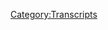 {{Transcript
    | title         = [[474: June 6, 2016]]
    | caption       = [https://knowledgefight.libsyn.com/474-june-6-2016 Listen to this episode on Libsyn]
    | episodeNumber = [[474: June 6, 2016|474]]
    | length        = 02:28:30
}}

{{MessageBox
    | header     = Warning: Bot Generated Content
    | text       = This transcript was automatically generated by transcription software and likely contains many mistakes and misattributions. Please check the audio for definitive quotes, attribution, and context.
    | image      = N3yvass4myg91.webp
    | imagewidth = 50px
    | id         = warning
}}

{{TranscriptBlock
    | name      = Unknown Speaker
    | timestamp = 00:00:00.000
    | text      = N-N-N-N-N-N-Knowledge Fight
}}

{{TranscriptBlock
    | name      = Unknown Speaker
    | timestamp = 00:00:12.880
    | text      = Dan and Jordan, I am sweating
}}

{{TranscriptBlock
    | name      = Unknown Speaker
    | timestamp = 00:00:18.039
    | text      = knowledgefight.com, it's time to pray
}}

{{TranscriptBlock
    | name      = Unknown Speaker
    | timestamp = 00:00:21.120
    | text      = I have great respect for knowledgefight
}}

{{TranscriptBlock
    | name      = Unknown Speaker
    | timestamp = 00:00:23.760
    | text      = knowledgefight
}}

{{TranscriptBlock
    | name      = Unknown Speaker
    | timestamp = 00:00:24.800
    | text      = I'm sick of them posing as if they're the good guys
}}

{{TranscriptBlock
    | name      = Unknown Speaker
    | timestamp = 00:00:27.120
    | text      = saying we are the bad guys, knowledgefight
}}

{{TranscriptBlock
    | name      = Unknown Speaker
    | timestamp = 00:00:30.000
    | text      = Dan and Jordan, knowledgefight
}}

{{TranscriptBlock
    | name      = Unknown Speaker
    | timestamp = 00:00:32.000
    | text      = Riddler, Riddler, Riddler
}}

{{TranscriptBlock
    | name      = Unknown Speaker
    | timestamp = 00:00:35.000
    | text      = Need, need money
}}

{{TranscriptBlock
    | name      = Unknown Speaker
    | timestamp = 00:00:37.000
    | text      = Riddler, Riddler, Riddler
}}

{{TranscriptBlock
    | name      = Unknown Speaker
    | timestamp = 00:00:39.000
    | text      = Andy in Kansas, Andy in Kansas
}}

{{TranscriptBlock
    | name      = Unknown Speaker
    | timestamp = 00:00:42.000
    | text      = Stop it, Andy in Kansas, Andy in Kansas
}}

{{TranscriptBlock
    | name      = Unknown Speaker
    | timestamp = 00:00:46.000
    | text      = It's time to pray
}}

{{TranscriptBlock
    | name      = Unknown Speaker
    | timestamp = 00:00:47.000
    | text      = Andy in Kansas, you're on the air, thanks for holding
}}

{{TranscriptBlock
    | name      = Unknown Speaker
    | timestamp = 00:00:49.000
    | text      = Hello Alex, I'm a first time caller, I'm a huge fan
}}

{{TranscriptBlock
    | name      = Unknown Speaker
    | timestamp = 00:00:52.000
    | text      = I love your work
}}

{{TranscriptBlock
    | name      = Unknown Speaker
    | timestamp = 00:00:53.000
    | text      = knowledgefight
}}

{{TranscriptBlock
    | name      = Unknown Speaker
    | timestamp = 00:00:55.000
    | text      = knowledgefight.com
}}

{{TranscriptBlock
    | name      = Unknown Speaker
    | timestamp = 00:00:58.000
    | text      = I love you
}}

{{TranscriptBlock
    | name      = Unknown Speaker
    | timestamp = 00:00:59.000
    | text      = Hey everybody, welcome back to knowledgefight, I'm Dan
}}

{{TranscriptBlock
    | name      = Unknown Speaker
    | timestamp = 00:01:01.000
    | text      = I'm Jordan
}}

{{TranscriptBlock
    | name      = Unknown Speaker
    | timestamp = 00:01:02.000
    | text      = We're a couple dudes, like to sit around, drink novelty beverages
}}

{{TranscriptBlock
    | name      = Unknown Speaker
    | timestamp = 00:01:04.000
    | text      = and talk a little bit about Alex Jones
}}

{{TranscriptBlock
    | name      = Unknown Speaker
    | timestamp = 00:01:06.000
    | text      = Oh indeed we are Dan
}}

{{TranscriptBlock
    | name      = Unknown Speaker
    | timestamp = 00:01:07.000
    | text      = Jordan
}}

{{TranscriptBlock
    | name      = Unknown Speaker
    | timestamp = 00:01:08.000
    | text      = Jordan
}}

{{TranscriptBlock
    | name      = Unknown Speaker
    | timestamp = 00:01:09.000
    | text      = Quick question for you
}}

{{TranscriptBlock
    | name      = Unknown Speaker
    | timestamp = 00:01:10.000
    | text      = What's up?
}}

{{TranscriptBlock
    | name      = Unknown Speaker
    | timestamp = 00:01:11.000
    | text      = What's your bright spot today?
}}

{{TranscriptBlock
    | name      = Unknown Speaker
    | timestamp = 00:01:12.000
    | text      = Well, my bright spot today involves looking into the old mailbags
}}

{{TranscriptBlock
    | name      = Unknown Speaker
    | timestamp = 00:01:14.000
    | text      = Yup
}}

{{TranscriptBlock
    | name      = Unknown Speaker
    | timestamp = 00:01:15.000
    | text      = Got a couple of really nice things
}}

{{TranscriptBlock
    | name      = Unknown Speaker
    | timestamp = 00:01:17.000
    | text      = First of all, also another sort of subsidiary bright spot on that
}}

{{TranscriptBlock
    | name      = Unknown Speaker
    | timestamp = 00:01:21.000
    | text      = is people responded so amazingly to the picture
}}

{{TranscriptBlock
    | name      = Unknown Speaker
    | timestamp = 00:01:25.000
    | text      = of the painting that Matt sent of Leo Zagami
}}

{{TranscriptBlock
    | name      = Unknown Speaker
    | timestamp = 00:01:28.000
    | text      = on Twitter and I just think
}}

{{TranscriptBlock
    | name      = Unknown Speaker
    | timestamp = 00:01:30.000
    | text      = so much positivity
}}

{{TranscriptBlock
    | name      = Unknown Speaker
    | timestamp = 00:01:31.000
    | text      = that's so great in being able to share that
}}

{{TranscriptBlock
    | name      = Unknown Speaker
    | timestamp = 00:01:33.000
    | text      = It's very, very fucking cool
}}

{{TranscriptBlock
    | name      = Unknown Speaker
    | timestamp = 00:01:35.000
    | text      = Just the best
}}

{{TranscriptBlock
    | name      = Unknown Speaker
    | timestamp = 00:01:36.000
    | text      = Looking at it up on the wall
}}

{{TranscriptBlock
    | name      = Unknown Speaker
    | timestamp = 00:01:37.000
    | text      = Also, another thing here in the mailbag
}}

{{TranscriptBlock
    | name      = Unknown Speaker
    | timestamp = 00:01:40.000
    | text      = zip
}}

{{TranscriptBlock
    | name      = Unknown Speaker
    | timestamp = 00:01:41.000
    | text      = I'm addicted to zip
}}

{{TranscriptBlock
    | name      = Unknown Speaker
    | timestamp = 00:01:42.000
    | text      = That was a quick zip
}}

{{TranscriptBlock
    | name      = Unknown Speaker
    | timestamp = 00:01:43.000
    | text      = It was a small mailbag
}}

{{TranscriptBlock
    | name      = Unknown Speaker
    | timestamp = 00:01:45.000
    | text      = Got an awesome package from a guy who's a great name
}}

{{TranscriptBlock
    | name      = Unknown Speaker
    | timestamp = 00:01:49.000
    | text      = Dan, over in the UK
}}

{{TranscriptBlock
    | name      = Unknown Speaker
    | timestamp = 00:01:52.000
    | text      = sent this package of candies
}}

{{TranscriptBlock
    | name      = Unknown Speaker
    | timestamp = 00:01:56.000
    | text      = Sure
}}

{{TranscriptBlock
    | name      = Unknown Speaker
    | timestamp = 00:01:57.000
    | text      = and chocolates, stuff like curly whirlies
}}

{{TranscriptBlock
    | name      = Unknown Speaker
    | timestamp = 00:02:00.000
    | text      = Yes, I'm looking at one hungrily right now
}}

{{TranscriptBlock
    | name      = Unknown Speaker
    | timestamp = 00:02:04.000
    | text      = Curly whirlies
}}

{{TranscriptBlock
    | name      = Unknown Speaker
    | timestamp = 00:02:05.000
    | text      = Marmite, that's not candy
}}

{{TranscriptBlock
    | name      = Unknown Speaker
    | timestamp = 00:02:06.000
    | text      = No
}}

{{TranscriptBlock
    | name      = Unknown Speaker
    | timestamp = 00:02:07.000
    | text      = That's a spread
}}

{{TranscriptBlock
    | name      = Unknown Speaker
    | timestamp = 00:02:08.000
    | text      = It is a spread
}}

{{TranscriptBlock
    | name      = Unknown Speaker
    | timestamp = 00:02:09.000
    | text      = I've not had a chance to try that yet
}}

{{TranscriptBlock
    | name      = Unknown Speaker
    | timestamp = 00:02:10.000
    | text      = Have you put it on hot sauce yet?
}}

{{TranscriptBlock
    | name      = Unknown Speaker
    | timestamp = 00:02:11.000
    | text      = I have not
}}

{{TranscriptBlock
    | name      = Unknown Speaker
    | timestamp = 00:02:12.000
    | text      = There's some hob knobs
}}

{{TranscriptBlock
    | name      = Unknown Speaker
    | timestamp = 00:02:13.000
    | text      = There's a lot of cool candies from England
}}

{{TranscriptBlock
    | name      = Unknown Speaker
    | timestamp = 00:02:16.000
    | text      = that we don't have here
}}

{{TranscriptBlock
    | name      = Unknown Speaker
    | timestamp = 00:02:18.000
    | text      = We don't have any
}}

{{TranscriptBlock
    | name      = Unknown Speaker
    | timestamp = 00:02:19.000
    | text      = But then also, for some reason, Werther's Originals
}}

{{TranscriptBlock
    | name      = Unknown Speaker
    | timestamp = 00:02:22.000
    | text      = Yeah, well why not?
}}

{{TranscriptBlock
    | name      = Unknown Speaker
    | timestamp = 00:02:23.000
    | text      = Werther's Originals are great no matter where you're from
}}

{{TranscriptBlock
    | name      = Unknown Speaker
    | timestamp = 00:02:26.000
    | text      = Across the pond?
}}

{{TranscriptBlock
    | name      = Unknown Speaker
    | timestamp = 00:02:27.000
    | text      = On the pond
}}

{{TranscriptBlock
    | name      = Unknown Speaker
    | timestamp = 00:02:28.000
    | text      = I can get those here, Dan
}}

{{TranscriptBlock
    | name      = Unknown Speaker
    | timestamp = 00:02:31.000
    | text      = Not British ones
}}

{{TranscriptBlock
    | name      = Unknown Speaker
    | timestamp = 00:02:33.000
    | text      = That's fair, maybe they're different
}}

{{TranscriptBlock
    | name      = Unknown Speaker
    | timestamp = 00:02:34.000
    | text      = I haven't tried them yet
}}

{{TranscriptBlock
    | name      = Unknown Speaker
    | timestamp = 00:02:35.000
    | text      = It's possible
}}

{{TranscriptBlock
    | name      = Unknown Speaker
    | timestamp = 00:02:36.000
    | text      = But it's really cool
}}

{{TranscriptBlock
    | name      = Unknown Speaker
    | timestamp = 00:02:37.000
    | text      = They use real milk chocolate and they're Werther's Originals
}}

{{TranscriptBlock
    | name      = Unknown Speaker
    | timestamp = 00:02:40.000
    | text      = It's really cool and I really appreciate it
}}

{{TranscriptBlock
    | name      = Unknown Speaker
    | timestamp = 00:02:42.000
    | text      = and I would say that if anybody out there
}}

{{TranscriptBlock
    | name      = Unknown Speaker
    | timestamp = 00:02:45.000
    | text      = is listening in foreign countries
}}

{{TranscriptBlock
    | name      = Unknown Speaker
    | timestamp = 00:02:48.000
    | text      = and you have various candies that you have there
}}

{{TranscriptBlock
    | name      = Unknown Speaker
    | timestamp = 00:02:50.000
    | text      = that you can't get in the United States
}}

{{TranscriptBlock
    | name      = Unknown Speaker
    | timestamp = 00:02:52.000
    | text      = don't stop yourself
}}

{{TranscriptBlock
    | name      = Unknown Speaker
    | timestamp = 00:02:54.000
    | text      = If you think Dan likes novelty seltzers
}}

{{TranscriptBlock
    | name      = Unknown Speaker
    | timestamp = 00:02:57.000
    | text      = you have no idea about novelty candies
}}

{{TranscriptBlock
    | name      = Unknown Speaker
    | timestamp = 00:02:59.000
    | text      = It's something really from my youth
}}

{{TranscriptBlock
    | name      = Unknown Speaker
    | timestamp = 00:03:02.000
    | text      = because my dad was a religious studies professor
}}

{{TranscriptBlock
    | name      = Unknown Speaker
    | timestamp = 00:03:05.000
    | text      = and every year he would go to the SBL conference
}}

{{TranscriptBlock
    | name      = Unknown Speaker
    | timestamp = 00:03:07.000
    | text      = the Society of Biblical Literature
}}

{{TranscriptBlock
    | name      = Unknown Speaker
    | timestamp = 00:03:09.000
    | text      = and that would often be in foreign countries
}}

{{TranscriptBlock
    | name      = Unknown Speaker
    | timestamp = 00:03:12.000
    | text      = and so he would go and it would be always really exciting
}}

{{TranscriptBlock
    | name      = Unknown Speaker
    | timestamp = 00:03:14.000
    | text      = when he'd come back
}}

{{TranscriptBlock
    | name      = Unknown Speaker
    | timestamp = 00:03:15.000
    | text      = because he'd have a bag of candies
}}

{{TranscriptBlock
    | name      = Unknown Speaker
    | timestamp = 00:03:17.000
    | text      = that you can't get
}}

{{TranscriptBlock
    | name      = Unknown Speaker
    | timestamp = 00:03:18.000
    | text      = From foreign places, yes, of course
}}

{{TranscriptBlock
    | name      = Unknown Speaker
    | timestamp = 00:03:19.000
    | text      = It was just so interesting how there's
}}

{{TranscriptBlock
    | name      = Unknown Speaker
    | timestamp = 00:03:21.000
    | text      = the similarities and differences
}}

{{TranscriptBlock
    | name      = Unknown Speaker
    | timestamp = 00:03:23.000
    | text      = and I often find
}}

{{TranscriptBlock
    | name      = Unknown Speaker
    | timestamp = 00:03:25.000
    | text      = maybe it's a selection thing
}}

{{TranscriptBlock
    | name      = Unknown Speaker
    | timestamp = 00:03:27.000
    | text      = but I often find that
}}

{{TranscriptBlock
    | name      = Unknown Speaker
    | timestamp = 00:03:29.000
    | text      = out of America candies are way better
}}

{{TranscriptBlock
    | name      = Unknown Speaker
    | timestamp = 00:03:32.000
    | text      = Oh, that's what they say
}}

{{TranscriptBlock
    | name      = Unknown Speaker
    | timestamp = 00:03:33.000
    | text      = They're way more interesting
}}

{{TranscriptBlock
    | name      = Unknown Speaker
    | timestamp = 00:03:34.000
    | text      = They make all the stuff with better ingredients
}}

{{TranscriptBlock
    | name      = Unknown Speaker
    | timestamp = 00:03:37.000
    | text      = and shit like that
}}

{{TranscriptBlock
    | name      = Unknown Speaker
    | timestamp = 00:03:38.000
    | text      = because they don't allow people to get away
}}

{{TranscriptBlock
    | name      = Unknown Speaker
    | timestamp = 00:03:41.000
    | text      = with the same kind of shit
}}

{{TranscriptBlock
    | name      = Unknown Speaker
    | timestamp = 00:03:42.000
    | text      = I mean even kind of conceptually
}}

{{TranscriptBlock
    | name      = Unknown Speaker
    | timestamp = 00:03:43.000
    | text      = Oh, yeah, conceptually
}}

{{TranscriptBlock
    | name      = Unknown Speaker
    | timestamp = 00:03:44.000
    | text      = I often find more interesting textures
}}

{{TranscriptBlock
    | name      = Unknown Speaker
    | timestamp = 00:03:47.000
    | text      = and stuff like that
}}

{{TranscriptBlock
    | name      = Unknown Speaker
    | timestamp = 00:03:49.000
    | text      = You're calling Americans bland, Dan
}}

{{TranscriptBlock
    | name      = Unknown Speaker
    | timestamp = 00:03:51.000
    | text      = I think that's what's going on here
}}

{{TranscriptBlock
    | name      = Unknown Speaker
    | timestamp = 00:03:53.000
    | text      = Just some of the candies
}}

{{TranscriptBlock
    | name      = Unknown Speaker
    | timestamp = 00:03:54.000
    | text      = I don't think you're wrong, though
}}

{{TranscriptBlock
    | name      = Unknown Speaker
    | timestamp = 00:03:55.000
    | text      = So anyway, thank you, Dan
}}

{{TranscriptBlock
    | name      = Unknown Speaker
    | timestamp = 00:03:56.000
    | text      = I appreciate that
}}

{{TranscriptBlock
    | name      = Unknown Speaker
    | timestamp = 00:03:58.000
    | text      = And so, yeah, my bright spot is these candies
}}

{{TranscriptBlock
    | name      = Unknown Speaker
    | timestamp = 00:04:01.000
    | text      = That's wonderful
}}

{{TranscriptBlock
    | name      = Unknown Speaker
    | timestamp = 00:04:02.000
    | text      = That's very good
}}

{{TranscriptBlock
    | name      = Unknown Speaker
    | timestamp = 00:04:04.000
    | text      = My bright spot, Dan, seems
}}

{{TranscriptBlock
    | name      = Unknown Speaker
    | timestamp = 00:04:06.000
    | text      = It's very trivial
}}

{{TranscriptBlock
    | name      = Unknown Speaker
    | timestamp = 00:04:08.000
    | text      = Very trivial
}}

{{TranscriptBlock
    | name      = Unknown Speaker
    | timestamp = 00:04:09.000
    | text      = But it revealed something important to me
}}

{{TranscriptBlock
    | name      = Unknown Speaker
    | timestamp = 00:04:11.000
    | text      = It is my hair is getting very long
}}

{{TranscriptBlock
    | name      = Unknown Speaker
    | timestamp = 00:04:15.000
    | text      = because I have not gotten a haircut
}}

{{TranscriptBlock
    | name      = Unknown Speaker
    | timestamp = 00:04:17.000
    | text      = on account of the, you know, what's going on
}}

{{TranscriptBlock
    | name      = Unknown Speaker
    | timestamp = 00:04:19.000
    | text      = Yeah, I cut that for you
}}

{{TranscriptBlock
    | name      = Unknown Speaker
    | timestamp = 00:04:21.000
    | text      = I don't want you to
}}

{{TranscriptBlock
    | name      = Unknown Speaker
    | timestamp = 00:04:23.000
    | text      = So I was getting in my hair
}}

{{TranscriptBlock
    | name      = Unknown Speaker
    | timestamp = 00:04:26.000
    | text      = and starting to eat it
}}

{{TranscriptBlock
    | name      = Unknown Speaker
    | timestamp = 00:04:27.000
    | text      = Starting to eat it while I'm eating food
}}

{{TranscriptBlock
    | name      = Unknown Speaker
    | timestamp = 00:04:29.000
    | text      = and my partner gives me one of her hair bands
}}

{{TranscriptBlock
    | name      = Unknown Speaker
    | timestamp = 00:04:31.000
    | text      = and I wore it and it was amazing, Dan
}}

{{TranscriptBlock
    | name      = Unknown Speaker
    | timestamp = 00:04:34.000
    | text      = Oh, man
}}

{{TranscriptBlock
    | name      = Unknown Speaker
    | timestamp = 00:04:35.000
    | text      = And I realized that the reason
}}

{{TranscriptBlock
    | name      = Unknown Speaker
    | timestamp = 00:04:36.000
    | text      = that I'd never even considered wearing a hairband
}}

{{TranscriptBlock
    | name      = Unknown Speaker
    | timestamp = 00:04:38.000
    | text      = or asking for it
}}

{{TranscriptBlock
    | name      = Unknown Speaker
    | timestamp = 00:04:39.000
    | text      = is because where I grew up
}}

{{TranscriptBlock
    | name      = Unknown Speaker
    | timestamp = 00:04:41.000
    | text      = it was always so associated with femininity
}}

{{TranscriptBlock
    | name      = Unknown Speaker
    | timestamp = 00:04:45.000
    | text      = You know, only women would wear those headbands
}}

{{TranscriptBlock
    | name      = Unknown Speaker
    | timestamp = 00:04:47.000
    | text      = And I examined myself
}}

{{TranscriptBlock
    | name      = Unknown Speaker
    | timestamp = 00:04:49.000
    | text      = and I see that I'm still carrying those gender biases
}}

{{TranscriptBlock
    | name      = Unknown Speaker
    | timestamp = 00:04:52.000
    | text      = You're breaking free
}}

{{TranscriptBlock
    | name      = Unknown Speaker
    | timestamp = 00:04:53.000
    | text      = Even now, in 33, and I wore that headband
}}

{{TranscriptBlock
    | name      = Unknown Speaker
    | timestamp = 00:04:55.000
    | text      = and I was like, God damn it
}}

{{TranscriptBlock
    | name      = Unknown Speaker
    | timestamp = 00:04:56.000
    | text      = I'm a fully actualized man
}}

{{TranscriptBlock
    | name      = Unknown Speaker
    | timestamp = 00:04:58.000
    | text      = That's how I feel wearing this headband
}}

{{TranscriptBlock
    | name      = Unknown Speaker
    | timestamp = 00:05:01.000
    | text      = It was amazing
}}

{{TranscriptBlock
    | name      = Unknown Speaker
    | timestamp = 00:05:02.000
    | text      = I congratulate you on your progress
}}

{{TranscriptBlock
    | name      = Unknown Speaker
    | timestamp = 00:05:04.000
    | text      = I feel alive
}}

{{TranscriptBlock
    | name      = Unknown Speaker
    | timestamp = 00:05:06.000
    | text      = That's great
}}

{{TranscriptBlock
    | name      = Unknown Speaker
    | timestamp = 00:05:07.000
    | text      = I'm happy for you
}}

{{TranscriptBlock
    | name      = Unknown Speaker
    | timestamp = 00:05:08.000
    | text      = Thank you
}}

{{TranscriptBlock
    | name      = Unknown Speaker
    | timestamp = 00:05:09.000
    | text      = I mean, you're not wearing one now
}}

{{TranscriptBlock
    | name      = Unknown Speaker
    | timestamp = 00:05:11.000
    | text      = No, I'm not
}}

{{TranscriptBlock
    | name      = Unknown Speaker
    | timestamp = 00:05:12.000
    | text      = I can't wear it with a
}}

{{TranscriptBlock
    | name      = Unknown Speaker
    | timestamp = 00:05:13.000
    | text      = This is going to end up in a big old ponytail
}}

{{TranscriptBlock
    | name      = Unknown Speaker
    | timestamp = 00:05:16.000
    | text      = It's not going to end up in a ponytail
}}

{{TranscriptBlock
    | name      = Unknown Speaker
    | timestamp = 00:05:18.000
    | text      = Your hair is getting about the point
}}

{{TranscriptBlock
    | name      = Unknown Speaker
    | timestamp = 00:05:20.000
    | text      = Oh, it's got to go
}}

{{TranscriptBlock
    | name      = Unknown Speaker
    | timestamp = 00:05:22.000
    | text      = I've had longer
}}

{{TranscriptBlock
    | name      = Unknown Speaker
    | timestamp = 00:05:24.000
    | text      = You have had longer
}}

{{TranscriptBlock
    | name      = Unknown Speaker
    | timestamp = 00:05:25.000
    | text      = Significantly longer
}}

{{TranscriptBlock
    | name      = Unknown Speaker
    | timestamp = 00:05:26.000
    | text      = It's usually a bad idea
}}

{{TranscriptBlock
    | name      = Unknown Speaker
    | timestamp = 00:05:28.000
    | text      = Unless you're taking care of it
}}

{{TranscriptBlock
    | name      = Unknown Speaker
    | timestamp = 00:05:30.000
    | text      = I'm never doing the ponytail
}}

{{TranscriptBlock
    | name      = Unknown Speaker
    | timestamp = 00:05:32.000
    | text      = Let's
}}

{{TranscriptBlock
    | name      = Unknown Speaker
    | timestamp = 00:05:33.000
    | text      = I'm going to write that down as a statement
}}

{{TranscriptBlock
    | name      = Unknown Speaker
    | timestamp = 00:05:36.000
    | text      = As the bald spot expands
}}

{{TranscriptBlock
    | name      = Unknown Speaker
    | timestamp = 00:05:38.000
    | text      = The ponytail becomes a more attractive option
}}

{{TranscriptBlock
    | name      = Unknown Speaker
    | timestamp = 00:05:41.000
    | text      = That's what I hear
}}

{{TranscriptBlock
    | name      = Unknown Speaker
    | timestamp = 00:05:42.000
    | text      = So, Jordan
}}

{{TranscriptBlock
    | name      = Unknown Speaker
    | timestamp = 00:05:44.000
    | text      = Today we've got a really interesting episode to go over
}}

{{TranscriptBlock
    | name      = Unknown Speaker
    | timestamp = 00:05:46.000
    | text      = Sure
}}

{{TranscriptBlock
    | name      = Unknown Speaker
    | timestamp = 00:05:47.000
    | text      = And it is, as promised
}}

{{TranscriptBlock
    | name      = Unknown Speaker
    | timestamp = 00:05:49.000
    | text      = Not present day Alex Jones
}}

{{TranscriptBlock
    | name      = Unknown Speaker
    | timestamp = 00:05:51.000
    | text      = Hell yeah
}}

{{TranscriptBlock
    | name      = Unknown Speaker
    | timestamp = 00:05:52.000
    | text      = I went down a lot of roads
}}

{{TranscriptBlock
    | name      = Unknown Speaker
    | timestamp = 00:05:53.000
    | text      = In terms of preparing this episode
}}

{{TranscriptBlock
    | name      = Unknown Speaker
    | timestamp = 00:05:55.000
    | text      = I tried to look at
}}

{{TranscriptBlock
    | name      = Unknown Speaker
    | timestamp = 00:05:58.000
    | text      = A Project Camelot episode
}}

{{TranscriptBlock
    | name      = Unknown Speaker
    | timestamp = 00:06:00.000
    | text      = That was free
}}

{{TranscriptBlock
    | name      = Unknown Speaker
    | timestamp = 00:06:01.000
    | text      = On her YouTube channel
}}

{{TranscriptBlock
    | name      = Unknown Speaker
    | timestamp = 00:06:02.000
    | text      = Where she interviewed Judy Mikovits
}}

{{TranscriptBlock
    | name      = Unknown Speaker
    | timestamp = 00:06:04.000
    | text      = Ethically sourced Project Camelot
}}

{{TranscriptBlock
    | name      = Unknown Speaker
    | timestamp = 00:06:06.000
    | text      = Free range
}}

{{TranscriptBlock
    | name      = Unknown Speaker
    | timestamp = 00:06:08.000
    | text      = She interviewed the doctor from Plandemic
}}

{{TranscriptBlock
    | name      = Unknown Speaker
    | timestamp = 00:06:12.000
    | text      = And I thought this is going to be fun
}}

{{TranscriptBlock
    | name      = Unknown Speaker
    | timestamp = 00:06:14.000
    | text      = It wasn't fun
}}

{{TranscriptBlock
    | name      = Unknown Speaker
    | timestamp = 00:06:15.000
    | text      = Of course not
}}

{{TranscriptBlock
    | name      = Unknown Speaker
    | timestamp = 00:06:16.000
    | text      = It was a real disaster
}}

{{TranscriptBlock
    | name      = Unknown Speaker
    | timestamp = 00:06:18.000
    | text      = And also I tried to go back to the Jim Baker well
}}

{{TranscriptBlock
    | name      = Unknown Speaker
    | timestamp = 00:06:22.000
    | text      = But unfortunately I don't feel good about it
}}

{{TranscriptBlock
    | name      = Unknown Speaker
    | timestamp = 00:06:25.000
    | text      = Because Jim Baker had a stroke
}}

{{TranscriptBlock
    | name      = Unknown Speaker
    | timestamp = 00:06:28.000
    | text      = And since he's come back
}}

{{TranscriptBlock
    | name      = Unknown Speaker
    | timestamp = 00:06:30.000
    | text      = It's kind of hard to watch
}}

{{TranscriptBlock
    | name      = Unknown Speaker
    | timestamp = 00:06:33.000
    | text      = And he's not 100% yet
}}

{{TranscriptBlock
    | name      = Unknown Speaker
    | timestamp = 00:06:35.000
    | text      = Well certainly
}}

{{TranscriptBlock
    | name      = Unknown Speaker
    | timestamp = 00:06:36.000
    | text      = And it feels bad to make fun of
}}

{{TranscriptBlock
    | name      = Unknown Speaker
    | timestamp = 00:06:38.000
    | text      = Even if I'm not making fun of that
}}

{{TranscriptBlock
    | name      = Unknown Speaker
    | timestamp = 00:06:40.000
    | text      = Or his health issues
}}

{{TranscriptBlock
    | name      = Unknown Speaker
    | timestamp = 00:06:42.000
    | text      = It still just doesn't feel right
}}

{{TranscriptBlock
    | name      = Unknown Speaker
    | timestamp = 00:06:45.000
    | text      = To be like
}}

{{TranscriptBlock
    | name      = Unknown Speaker
    | timestamp = 00:06:46.000
    | text      = You're talking about the end times
}}

{{TranscriptBlock
    | name      = Unknown Speaker
    | timestamp = 00:06:48.000
    | text      = And then here he is
}}

{{TranscriptBlock
    | name      = Unknown Speaker
    | timestamp = 00:06:50.000
    | text      = So I had a real challenge ahead of me
}}

{{TranscriptBlock
    | name      = Unknown Speaker
    | timestamp = 00:06:53.000
    | text      = Of trying to figure out what to do an episode about
}}

{{TranscriptBlock
    | name      = Unknown Speaker
    | timestamp = 00:06:56.000
    | text      = So I asked you for a suggestion
}}

{{TranscriptBlock
    | name      = Unknown Speaker
    | timestamp = 00:06:59.000
    | text      = For a date
}}

{{TranscriptBlock
    | name      = Unknown Speaker
    | timestamp = 00:07:00.000
    | text      = Indeed
}}

{{TranscriptBlock
    | name      = Unknown Speaker
    | timestamp = 00:07:01.000
    | text      = And you came through
}}

{{TranscriptBlock
    | name      = Unknown Speaker
    | timestamp = 00:07:02.000
    | text      = Two terrible ones at random
}}

{{TranscriptBlock
    | name      = Unknown Speaker
    | timestamp = 00:07:04.000
    | text      = But then nailed it
}}

{{TranscriptBlock
    | name      = Unknown Speaker
    | timestamp = 00:07:06.000
    | text      = Well when you choose random dates
}}

{{TranscriptBlock
    | name      = Unknown Speaker
    | timestamp = 00:07:08.000
    | text      = You have the unfortunate possibility
}}

{{TranscriptBlock
    | name      = Unknown Speaker
    | timestamp = 00:07:10.000
    | text      = Of choosing things that we've already gone over
}}

{{TranscriptBlock
    | name      = Unknown Speaker
    | timestamp = 00:07:12.000
    | text      = True
}}

{{TranscriptBlock
    | name      = Unknown Speaker
    | timestamp = 00:07:13.000
    | text      = But the third choice that you gave
}}

{{TranscriptBlock
    | name      = Unknown Speaker
    | timestamp = 00:07:16.000
    | text      = After two misses
}}

{{TranscriptBlock
    | name      = Unknown Speaker
    | timestamp = 00:07:18.000
    | text      = Was June 6th, 2016
}}

{{TranscriptBlock
    | name      = Unknown Speaker
    | timestamp = 00:07:21.000
    | text      = Indeed
}}

{{TranscriptBlock
    | name      = Unknown Speaker
    | timestamp = 00:07:22.000
    | text      = 6-6-16
}}

{{TranscriptBlock
    | name      = Unknown Speaker
    | timestamp = 00:07:23.000
    | text      = Which was not random
}}

{{TranscriptBlock
    | name      = Unknown Speaker
    | timestamp = 00:07:25.000
    | text      = No it was definitely not
}}

{{TranscriptBlock
    | name      = Unknown Speaker
    | timestamp = 00:07:27.000
    | text      = But I gotta say
}}

{{TranscriptBlock
    | name      = Unknown Speaker
    | timestamp = 00:07:28.000
    | text      = Maybe destiny
}}

{{TranscriptBlock
    | name      = Unknown Speaker
    | timestamp = 00:07:30.000
    | text      = Maybe, I'm not sure
}}

{{TranscriptBlock
    | name      = Unknown Speaker
    | timestamp = 00:07:32.000
    | text      = But this is a lot of fun
}}

{{TranscriptBlock
    | name      = Unknown Speaker
    | timestamp = 00:07:34.000
    | text      = Coincidence? Who cares
}}

{{TranscriptBlock
    | name      = Unknown Speaker
    | timestamp = 00:07:36.000
    | text      = It worked out
}}

{{TranscriptBlock
    | name      = Unknown Speaker
    | timestamp = 00:07:37.000
    | text      = This episode was a lot of fun
}}

{{TranscriptBlock
    | name      = Unknown Speaker
    | timestamp = 00:07:39.000
    | text      = It was revitalizing
}}

{{TranscriptBlock
    | name      = Unknown Speaker
    | timestamp = 00:07:41.000
    | text      = To go over
}}

{{TranscriptBlock
    | name      = Unknown Speaker
    | timestamp = 00:07:42.000
    | text      = It reminded me that Alex Jones
}}

{{TranscriptBlock
    | name      = Unknown Speaker
    | timestamp = 00:07:44.000
    | text      = Didn't used to do
}}

{{TranscriptBlock
    | name      = Unknown Speaker
    | timestamp = 00:07:46.000
    | text      = As bad a job
}}

{{TranscriptBlock
    | name      = Unknown Speaker
    | timestamp = 00:07:48.000
    | text      = Like he's always sucked
}}

{{TranscriptBlock
    | name      = Unknown Speaker
    | timestamp = 00:07:49.000
    | text      = He's been a liar and a racist
}}

{{TranscriptBlock
    | name      = Unknown Speaker
    | timestamp = 00:07:50.000
    | text      = And all that
}}

{{TranscriptBlock
    | name      = Unknown Speaker
    | timestamp = 00:07:51.000
    | text      = But he used to at least have a little care
}}

{{TranscriptBlock
    | name      = Unknown Speaker
    | timestamp = 00:07:54.000
    | text      = We got here for a reason
}}

{{TranscriptBlock
    | name      = Unknown Speaker
    | timestamp = 00:07:56.000
    | text      = We got here for a reason
}}

{{TranscriptBlock
    | name      = Unknown Speaker
    | timestamp = 00:07:58.000
    | text      = He didn't start this show about 2020 Alex
}}

{{TranscriptBlock
    | name      = Unknown Speaker
    | timestamp = 00:08:01.000
    | text      = No no no no
}}

{{TranscriptBlock
    | name      = Unknown Speaker
    | timestamp = 00:08:02.000
    | text      = This show exists
}}

{{TranscriptBlock
    | name      = Unknown Speaker
    | timestamp = 00:08:03.000
    | text      = And there's a certain obligation
}}

{{TranscriptBlock
    | name      = Unknown Speaker
    | timestamp = 00:08:05.000
    | text      = To cover his dumb ass in the present
}}

{{TranscriptBlock
    | name      = Unknown Speaker
    | timestamp = 00:08:07.000
    | text      = But like it's really boring
}}

{{TranscriptBlock
    | name      = Unknown Speaker
    | timestamp = 00:08:09.000
    | text      = A lot of the time
}}

{{TranscriptBlock
    | name      = Unknown Speaker
    | timestamp = 00:08:10.000
    | text      = There's a lot of just repetition
}}

{{TranscriptBlock
    | name      = Unknown Speaker
    | timestamp = 00:08:12.000
    | text      = Just complete
}}

{{TranscriptBlock
    | name      = Unknown Speaker
    | timestamp = 00:08:14.000
    | text      = Lack of creativity
}}

{{TranscriptBlock
    | name      = Unknown Speaker
    | timestamp = 00:08:16.000
    | text      = Beyond reason
}}

{{TranscriptBlock
    | name      = Unknown Speaker
    | timestamp = 00:08:18.000
    | text      = And you know
}}

{{TranscriptBlock
    | name      = Unknown Speaker
    | timestamp = 00:08:20.000
    | text      = Going back to this 2016 episode
}}

{{TranscriptBlock
    | name      = Unknown Speaker
    | timestamp = 00:08:22.000
    | text      = Like obviously he's already decided
}}

{{TranscriptBlock
    | name      = Unknown Speaker
    | timestamp = 00:08:24.000
    | text      = He loves Trump
}}

{{TranscriptBlock
    | name      = Unknown Speaker
    | timestamp = 00:08:25.000
    | text      = In June 2016
}}

{{TranscriptBlock
    | name      = Unknown Speaker
    | timestamp = 00:08:27.000
    | text      = But it's not
}}

{{TranscriptBlock
    | name      = Unknown Speaker
    | timestamp = 00:08:29.000
    | text      = The same as now
}}

{{TranscriptBlock
    | name      = Unknown Speaker
    | timestamp = 00:08:31.000
    | text      = He's not just sitting around
}}

{{TranscriptBlock
    | name      = Unknown Speaker
    | timestamp = 00:08:33.000
    | text      = Yelling about the devil
}}

{{TranscriptBlock
    | name      = Unknown Speaker
    | timestamp = 00:08:35.000
    | text      = He's almost not at all
}}

{{TranscriptBlock
    | name      = Unknown Speaker
    | timestamp = 00:08:37.000
    | text      = Talking about how
}}

{{TranscriptBlock
    | name      = Unknown Speaker
    | timestamp = 00:08:39.000
    | text      = I mean absolutely not at all talking about
}}

{{TranscriptBlock
    | name      = Unknown Speaker
    | timestamp = 00:08:41.000
    | text      = How the globalists want to drink your children's blood
}}

{{TranscriptBlock
    | name      = Unknown Speaker
    | timestamp = 00:08:43.000
    | text      = Sure
}}

{{TranscriptBlock
    | name      = Unknown Speaker
    | timestamp = 00:08:44.000
    | text      = Well they didn't in 2016 Dan
}}

{{TranscriptBlock
    | name      = Unknown Speaker
    | timestamp = 00:08:46.000
    | text      = It's so refreshing
}}

{{TranscriptBlock
    | name      = Unknown Speaker
    | timestamp = 00:08:49.000
    | text      = To hear this and be like
}}

{{TranscriptBlock
    | name      = Unknown Speaker
    | timestamp = 00:08:51.000
    | text      = Ah alright yes
}}

{{TranscriptBlock
    | name      = Unknown Speaker
    | timestamp = 00:08:53.000
    | text      = There was a different time
}}

{{TranscriptBlock
    | name      = Unknown Speaker
    | timestamp = 00:08:55.000
    | text      = I forget that he used to try
}}

{{TranscriptBlock
    | name      = Unknown Speaker
    | timestamp = 00:08:57.000
    | text      = Yeah
}}

{{TranscriptBlock
    | name      = Unknown Speaker
    | timestamp = 00:08:58.000
    | text      = A little
}}

{{TranscriptBlock
    | name      = Unknown Speaker
    | timestamp = 00:08:59.000
    | text      = Yeah
}}

{{TranscriptBlock
    | name      = Unknown Speaker
    | timestamp = 00:09:00.000
    | text      = Well the president used to try
}}

{{TranscriptBlock
    | name      = Unknown Speaker
    | timestamp = 00:09:02.000
    | text      = Yeah
}}

{{TranscriptBlock
    | name      = Unknown Speaker
    | timestamp = 00:09:03.000
    | text      = And so I really appreciated that
}}

{{TranscriptBlock
    | name      = Unknown Speaker
    | timestamp = 00:09:05.000
    | text      = And I enjoyed it and I think that there's
}}

{{TranscriptBlock
    | name      = Unknown Speaker
    | timestamp = 00:09:07.000
    | text      = A lot of really fun stupid shit
}}

{{TranscriptBlock
    | name      = Unknown Speaker
    | timestamp = 00:09:09.000
    | text      = Alright
}}

{{TranscriptBlock
    | name      = Unknown Speaker
    | timestamp = 00:09:10.000
    | text      = That we're going to get into
}}

{{TranscriptBlock
    | name      = Unknown Speaker
    | timestamp = 00:09:11.000
    | text      = And I'm excited
}}

{{TranscriptBlock
    | name      = Unknown Speaker
    | timestamp = 00:09:12.000
    | text      = Couple of surprise guests
}}

{{TranscriptBlock
    | name      = Unknown Speaker
    | timestamp = 00:09:13.000
    | text      = Couple of surprise guests
}}

{{TranscriptBlock
    | name      = Unknown Speaker
    | timestamp = 00:09:14.000
    | text      = One guest that is surprising
}}

{{TranscriptBlock
    | name      = Unknown Speaker
    | timestamp = 00:09:16.000
    | text      = And then one legit
}}

{{TranscriptBlock
    | name      = Unknown Speaker
    | timestamp = 00:09:18.000
    | text      = Surprise cameo appearance
}}

{{TranscriptBlock
    | name      = Unknown Speaker
    | timestamp = 00:09:20.000
    | text      = That wow
}}

{{TranscriptBlock
    | name      = Unknown Speaker
    | timestamp = 00:09:22.000
    | text      = Jaw dropping
}}

{{TranscriptBlock
    | name      = Unknown Speaker
    | timestamp = 00:09:24.000
    | text      = Jaw dropping
}}

{{TranscriptBlock
    | name      = Unknown Speaker
    | timestamp = 00:09:25.000
    | text      = To me
}}

{{TranscriptBlock
    | name      = Unknown Speaker
    | timestamp = 00:09:26.000
    | text      = To you
}}

{{TranscriptBlock
    | name      = Unknown Speaker
    | timestamp = 00:09:27.000
    | text      = Not to anybody else
}}

{{TranscriptBlock
    | name      = Unknown Speaker
    | timestamp = 00:09:28.000
    | text      = Sure
}}

{{TranscriptBlock
    | name      = Unknown Speaker
    | timestamp = 00:09:29.000
    | text      = Sure
}}

{{TranscriptBlock
    | name      = Unknown Speaker
    | timestamp = 00:09:30.000
    | text      = I think a normal person would just be like
}}

{{TranscriptBlock
    | name      = Unknown Speaker
    | timestamp = 00:09:32.000
    | text      = Yeah that's weird
}}

{{TranscriptBlock
    | name      = Unknown Speaker
    | timestamp = 00:09:33.000
    | text      = But for me I was like
}}

{{TranscriptBlock
    | name      = Unknown Speaker
    | timestamp = 00:09:34.000
    | text      = Well
}}

{{TranscriptBlock
    | name      = Unknown Speaker
    | timestamp = 00:09:35.000
    | text      = Pretty shocked
}}

{{TranscriptBlock
    | name      = Unknown Speaker
    | timestamp = 00:09:36.000
    | text      = Okay
}}

{{TranscriptBlock
    | name      = Unknown Speaker
    | timestamp = 00:09:37.000
    | text      = So before we get down to business on that Jordan
}}

{{TranscriptBlock
    | name      = Unknown Speaker
    | timestamp = 00:09:39.000
    | text      = Let's give a shout out to some folks who signed up
}}

{{TranscriptBlock
    | name      = Unknown Speaker
    | timestamp = 00:09:41.000
    | text      = And are supporting the show
}}

{{TranscriptBlock
    | name      = Unknown Speaker
    | timestamp = 00:09:42.000
    | text      = Well let's do it
}}

{{TranscriptBlock
    | name      = Unknown Speaker
    | timestamp = 00:09:43.000
    | text      = So
}}

{{TranscriptBlock
    | name      = Unknown Speaker
    | timestamp = 00:09:44.000
    | text      = Freak
}}

{{TranscriptBlock
    | name      = Unknown Speaker
    | timestamp = 00:09:45.000
    | text      = That's spelled with two e's
}}

{{TranscriptBlock
    | name      = Unknown Speaker
    | timestamp = 00:09:47.000
    | text      = Freak
}}

{{TranscriptBlock
    | name      = Unknown Speaker
    | timestamp = 00:09:48.000
    | text      = Thank you so much you're now a policy wonk
}}

{{TranscriptBlock
    | name      = Unknown Speaker
    | timestamp = 00:09:49.000
    | text      = I'm a policy wonk
}}

{{TranscriptBlock
    | name      = Unknown Speaker
    | timestamp = 00:09:50.000
    | text      = Thank you very much freak
}}

{{TranscriptBlock
    | name      = Unknown Speaker
    | timestamp = 00:09:51.000
    | text      = Thank you
}}

{{TranscriptBlock
    | name      = Unknown Speaker
    | timestamp = 00:09:52.000
    | text      = Next Max F thank you so much you're now a policy wonk
}}

{{TranscriptBlock
    | name      = Unknown Speaker
    | timestamp = 00:09:53.000
    | text      = I'm a policy wonk
}}

{{TranscriptBlock
    | name      = Unknown Speaker
    | timestamp = 00:09:54.000
    | text      = Thank you very much Max Freak
}}

{{TranscriptBlock
    | name      = Unknown Speaker
    | timestamp = 00:09:56.000
    | text      = Thank you Max
}}

{{TranscriptBlock
    | name      = Unknown Speaker
    | timestamp = 00:09:58.000
    | text      = Alex P thank you so much you're now a policy wonk
}}

{{TranscriptBlock
    | name      = Unknown Speaker
    | timestamp = 00:10:00.000
    | text      = I'm a policy wonk
}}

{{TranscriptBlock
    | name      = Unknown Speaker
    | timestamp = 00:10:01.000
    | text      = Thank you very much Alex Freak
}}

{{TranscriptBlock
    | name      = Unknown Speaker
    | timestamp = 00:10:02.000
    | text      = But spelled p-h-r-e
}}

{{TranscriptBlock
    | name      = Unknown Speaker
    | timestamp = 00:10:04.000
    | text      = Interesting
}}

{{TranscriptBlock
    | name      = Unknown Speaker
    | timestamp = 00:10:05.000
    | text      = We got three for three
}}

{{TranscriptBlock
    | name      = Unknown Speaker
    | timestamp = 00:10:06.000
    | text      = Next Rowan S thank you so much you're now a policy wonk
}}

{{TranscriptBlock
    | name      = Unknown Speaker
    | timestamp = 00:10:09.000
    | text      = I'm a policy wonk
}}

{{TranscriptBlock
    | name      = Unknown Speaker
    | timestamp = 00:10:10.000
    | text      = Thanks Rowan
}}

{{TranscriptBlock
    | name      = Unknown Speaker
    | timestamp = 00:10:11.000
    | text      = I can't do it with this one
}}

{{TranscriptBlock
    | name      = Unknown Speaker
    | timestamp = 00:10:12.000
    | text      = I got nothing
}}

{{TranscriptBlock
    | name      = Unknown Speaker
    | timestamp = 00:10:13.000
    | text      = Next Alexi Jonasov
}}

{{TranscriptBlock
    | name      = Unknown Speaker
    | timestamp = 00:10:16.000
    | text      = That's Alex
}}

{{TranscriptBlock
    | name      = Unknown Speaker
    | timestamp = 00:10:17.000
    | text      = Eh
}}

{{TranscriptBlock
    | name      = Unknown Speaker
    | timestamp = 00:10:18.000
    | text      = Eh
}}

{{TranscriptBlock
    | name      = Unknown Speaker
    | timestamp = 00:10:19.000
    | text      = Now a policy wonk
}}

{{TranscriptBlock
    | name      = Unknown Speaker
    | timestamp = 00:10:20.000
    | text      = I'm a policy wonk
}}

{{TranscriptBlock
    | name      = Unknown Speaker
    | timestamp = 00:10:21.000
    | text      = Thank you Alexi
}}

{{TranscriptBlock
    | name      = Unknown Speaker
    | timestamp = 00:10:22.000
    | text      = Next One Man Riot
}}

{{TranscriptBlock
    | name      = Unknown Speaker
    | timestamp = 00:10:23.000
    | text      = Thank you so much you're now a policy wonk
}}

{{TranscriptBlock
    | name      = Unknown Speaker
    | timestamp = 00:10:24.500
    | text      = I'm a policy wonk
}}

{{TranscriptBlock
    | name      = Unknown Speaker
    | timestamp = 00:10:25.500
    | text      = Thank you very much One Man Riot
}}

{{TranscriptBlock
    | name      = Unknown Speaker
    | timestamp = 00:10:27.000
    | text      = Thank you
}}

{{TranscriptBlock
    | name      = Unknown Speaker
    | timestamp = 00:10:28.000
    | text      = All One Word
}}

{{TranscriptBlock
    | name      = Unknown Speaker
    | timestamp = 00:10:29.000
    | text      = All One Word
}}

{{TranscriptBlock
    | name      = Unknown Speaker
    | timestamp = 00:10:30.000
    | text      = Thank you so much Lovely Lord
}}

{{TranscriptBlock
    | name      = Unknown Speaker
    | timestamp = 00:10:31.000
    | text      = Thank you so much you're now a policy wonk
}}

{{TranscriptBlock
    | name      = Unknown Speaker
    | timestamp = 00:10:32.399
    | text      = I'm a policy wonk
}}

{{TranscriptBlock
    | name      = Unknown Speaker
    | timestamp = 00:10:33.600
    | text      = Thank you very much Lovely Lord
}}

{{TranscriptBlock
    | name      = Unknown Speaker
    | timestamp = 00:10:35.000
    | text      = Thank you
}}

{{TranscriptBlock
    | name      = Unknown Speaker
    | timestamp = 00:10:36.000
    | text      = Next Shaun Kay
}}

{{TranscriptBlock
    | name      = Unknown Speaker
    | timestamp = 00:10:37.000
    | text      = Thank you so much you're now a policy wonk
}}

{{TranscriptBlock
    | name      = Unknown Speaker
    | timestamp = 00:10:38.000
    | text      = I'm a policy wonk
}}

{{TranscriptBlock
    | name      = Unknown Speaker
    | timestamp = 00:10:39.000
    | text      = Thanks Shaun Freak
}}

{{TranscriptBlock
    | name      = Unknown Speaker
    | timestamp = 00:10:40.000
    | text      = Oh boy
}}

{{TranscriptBlock
    | name      = Unknown Speaker
    | timestamp = 00:10:41.000
    | text      = And finally Greg B thank you so much you're now a policy wonk
}}

{{TranscriptBlock
    | name      = Unknown Speaker
    | timestamp = 00:10:44.360
    | text      = I'm a policy wonk
}}

{{TranscriptBlock
    | name      = Unknown Speaker
    | timestamp = 00:10:45.360
    | text      = Thanks Craig
}}

{{TranscriptBlock
    | name      = Unknown Speaker
    | timestamp = 00:10:46.360
    | text      = Thank you
}}

{{TranscriptBlock
    | name      = Unknown Speaker
    | timestamp = 00:10:47.360
    | text      = If you're out there listening or thinking hey I enjoy this show or what these gents
}}

{{TranscriptBlock
    | name      = Unknown Speaker
    | timestamp = 00:10:49.899
    | text      = do, you can do that by going to our website, knowledgefight.com, clicking that button that
}}

{{TranscriptBlock
    | name      = Unknown Speaker
    | timestamp = 00:10:53.039
    | text      = says support, support the show. We would appreciate it. Great. Or you can take that generosity
}}

{{TranscriptBlock
    | name      = Unknown Speaker
    | timestamp = 00:10:56.899
    | text      = and all right. What you're going to do is you're going to take that generosity. You're
}}

{{TranscriptBlock
    | name      = Unknown Speaker
    | timestamp = 00:11:01.980
    | text      = going to head on down to the, uh, what's it called? Where do they, the aqua, where do
}}

{{TranscriptBlock
    | name      = Unknown Speaker
    | timestamp = 00:11:07.460
    | text      = they keep fish? Uh, aquarium fish takes it. You're going to head on down to the aquarium.
}}

{{TranscriptBlock
    | name      = Unknown Speaker
    | timestamp = 00:11:12.159
    | text      = You're going to grind it up into little tiny flakes, the generosity flakes right into the
}}

{{TranscriptBlock
    | name      = Unknown Speaker
    | timestamp = 00:11:18.019
    | text      = charity that is the fish's mouth. Oh, okay. So this is a metaphorical, metaphorical aquarium.
}}

{{TranscriptBlock
    | name      = Unknown Speaker
    | timestamp = 00:11:23.379
    | text      = I'll allow it. There we go. Okay. Um, so Jordan does, I gotta be, this is, this is really
}}

{{TranscriptBlock
    | name      = Unknown Speaker
    | timestamp = 00:11:29.720
    | text      = exciting. Uh, June 6th, 2016. Here's an out of context drop from today's show. I want
}}

{{TranscriptBlock
    | name      = Unknown Speaker
    | timestamp = 00:11:35.159
    | text      = Steve to come on soon to do a whole hour on his mother. Yeah. Yeah. Please. Yes. I would
}}

{{TranscriptBlock
    | name      = Unknown Speaker
    | timestamp = 00:11:42.879
    | text      = like that very much. Let's have Steve come talk about how his mom was actually like Harriet
}}

{{TranscriptBlock
    | name      = Unknown Speaker
    | timestamp = 00:11:50.379
    | text      = Tubman. His mom has done globe trotting across the world and solving problems. His mom resolved
}}

{{TranscriptBlock
    | name      = Unknown Speaker
    | timestamp = 00:11:58.519
    | text      = world war one or something. Obviously I want, I want him to be a young Indiana Jones kind
}}

{{TranscriptBlock
    | name      = Unknown Speaker
    | timestamp = 00:12:04.659
    | text      = of situation. Yeah. That would be awesome. That'd be great. Yeah. So I was really excited
}}

{{TranscriptBlock
    | name      = Unknown Speaker
    | timestamp = 00:12:09.360
    | text      = about the possibility that that's maybe somewhere in the archives. We might find it someday.
}}

{{TranscriptBlock
    | name      = Unknown Speaker
    | timestamp = 00:12:13.879
    | text      = Yeah. So we start the episode off and I got really, I got really excited because Alex
}}

{{TranscriptBlock
    | name      = Unknown Speaker
    | timestamp = 00:12:19.039
    | text      = has, uh, he's getting ambitious and uh, it doesn't, it doesn't go great, but he's ambitious.
}}

{{TranscriptBlock
    | name      = Unknown Speaker
    | timestamp = 00:12:27.179
    | text      = We have several, a very informative guests joining us today. Rob do is in Deutschland
}}

{{TranscriptBlock
    | name      = Unknown Speaker
    | timestamp = 00:12:32.399
    | text      = to come. 2016, the global government meeting every four years, uh, since its inception,
}}

{{TranscriptBlock
    | name      = Unknown Speaker
    | timestamp = 00:12:40.000
    | text      = every fourth year meets in the United States on the East coast. This is the first time
}}

{{TranscriptBlock
    | name      = Unknown Speaker
    | timestamp = 00:12:44.360
    | text      = they are meeting in Europe on the fourth year. And that's obviously because Europe is in
}}

{{TranscriptBlock
    | name      = Unknown Speaker
    | timestamp = 00:12:49.600
    | text      = such crisis and world government is tottering on the edge of collapse. What great news there's
}}

{{TranscriptBlock
    | name      = Unknown Speaker
    | timestamp = 00:12:58.000
    | text      = a Bilderberg meeting going on. You just randomly chose a date. It's right around Bilderberg.
}}

{{TranscriptBlock
    | name      = Unknown Speaker
    | timestamp = 00:13:02.399
    | text      = It's the mark of the beast kind of, and Alex, uh, knowing that there's Bilderberg going
}}

{{TranscriptBlock
    | name      = Unknown Speaker
    | timestamp = 00:13:06.340
    | text      = on has sent out a guy who's definitely in the running for the title of least competent
}}

{{TranscriptBlock
    | name      = Unknown Speaker
    | timestamp = 00:13:11.159
    | text      = info warrior to report on it. I like it right off the bat. Alex is correct. Uh, about the
}}

{{TranscriptBlock
    | name      = Unknown Speaker
    | timestamp = 00:13:16.519
    | text      = 2016 Bilderberg meeting that it was being held in Dresden, Germany. It didn't start
}}

{{TranscriptBlock
    | name      = Unknown Speaker
    | timestamp = 00:13:20.919
    | text      = until June 9th, but he does have the location correct. So good for him. Past that the rest
}}

{{TranscriptBlock
    | name      = Unknown Speaker
    | timestamp = 00:13:25.659
    | text      = of the stuff he's saying is pure bullshit. Okay. Alex asserts that they hold the meeting
}}

{{TranscriptBlock
    | name      = Unknown Speaker
    | timestamp = 00:13:29.919
    | text      = in the United States every four years, but because Europe is in a crisis of world government
}}

{{TranscriptBlock
    | name      = Unknown Speaker
    | timestamp = 00:13:34.080
    | text      = or something, they've decided to forego that very regular four year cycle tradition for
}}

{{TranscriptBlock
    | name      = Unknown Speaker
    | timestamp = 00:13:38.679
    | text      = the first time. Alex literally said for the moment, the moment he said that, that makes
}}

{{TranscriptBlock
    | name      = Unknown Speaker
    | timestamp = 00:13:42.980
    | text      = no sense. What is this? The fucking Olympics. Oh, get the shit out of here. What are you
}}

{{TranscriptBlock
    | name      = Unknown Speaker
    | timestamp = 00:13:46.720
    | text      = talking about? So this, this is where it becomes just way too clear that Alex isn't even close
}}

{{TranscriptBlock
    | name      = Unknown Speaker
    | timestamp = 00:13:51.759
    | text      = to an expert in the fields. He pretends to be the world's top guy on because there is
}}

{{TranscriptBlock
    | name      = Unknown Speaker
    | timestamp = 00:13:56.000
    | text      = no four year cycle and build a bird location history to say there's no way four years prior
}}

{{TranscriptBlock
    | name      = Unknown Speaker
    | timestamp = 00:14:01.320
    | text      = in 2012 Bilderberg did meet in the United States in Chantilly, Virginia. And you know
}}

{{TranscriptBlock
    | name      = Unknown Speaker
    | timestamp = 00:14:06.320
    | text      = what? Four years before that in 2008 they were in the United States as well. The problem
}}

{{TranscriptBlock
    | name      = Unknown Speaker
    | timestamp = 00:14:11.399
    | text      = is that two data points don't prove a consistent pattern. For instance, four years before this
}}

{{TranscriptBlock
    | name      = Unknown Speaker
    | timestamp = 00:14:17.200
    | text      = in 2004 Bilderberg was in Stressa, Italy. If you continue out the four year cycle, here's
}}

{{TranscriptBlock
    | name      = Unknown Speaker
    | timestamp = 00:14:22.559
    | text      = where they met in the next years. Uh, when if Alex was right, they should have all been
}}

{{TranscriptBlock
    | name      = Unknown Speaker
    | timestamp = 00:14:26.600
    | text      = in the United States. Right. Okay. In 2000 they were in Genval, Belgium. In 1996 they
}}

{{TranscriptBlock
    | name      = Unknown Speaker
    | timestamp = 00:14:32.000
    | text      = were in King city, Ontario, Canada, sister cities with an American city. That's technically
}}

{{TranscriptBlock
    | name      = Unknown Speaker
    | timestamp = 00:14:37.039
    | text      = still the United States. In 1992 they were in Yvan Leben in France. In 1988 they were
}}

{{TranscriptBlock
    | name      = Unknown Speaker
    | timestamp = 00:14:43.080
    | text      = in Telfs, Austria. In 88 Austria was an American state. In 1984 it was Sweden. In 1980 it was
}}

{{TranscriptBlock
    | name      = Unknown Speaker
    | timestamp = 00:14:50.679
    | text      = in West Germany. In 1976 they didn't meet. And in fact, you have to go back to 1964 to
}}

{{TranscriptBlock
    | name      = Unknown Speaker
    | timestamp = 00:14:56.720
    | text      = find the next year in that alleged four year cycle where Bilderberg was supposed to meet
}}

{{TranscriptBlock
    | name      = Unknown Speaker
    | timestamp = 00:15:00.519
    | text      = in the United States where they actually met in the United States. There we go out the
}}

{{TranscriptBlock
    | name      = Unknown Speaker
    | timestamp = 00:15:04.799
    | text      = gate. Love it. Yeah. Love it. I love that kind of nonsense. Here are the years that
}}

{{TranscriptBlock
    | name      = Unknown Speaker
    | timestamp = 00:15:10.080
    | text      = Bilderberg has had their meeting in the United States. And if you pay close attention, you'll
}}

{{TranscriptBlock
    | name      = Unknown Speaker
    | timestamp = 00:15:13.879
    | text      = see that there is no consistent pattern. Every four years. 1957, 1964, 1971, 1978, 1985,
}}

{{TranscriptBlock
    | name      = Unknown Speaker
    | timestamp = 00:15:23.519
    | text      = 1990, 1997, 2002, 2008, 2012. What about the Winter Olympics? When do we have those? 2017.
}}

{{TranscriptBlock
    | name      = Unknown Speaker
    | timestamp = 00:15:33.799
    | text      = Alex is reporting to his audience that there's something weird about this 2016 meeting being
}}

{{TranscriptBlock
    | name      = Unknown Speaker
    | timestamp = 00:15:38.399
    | text      = held in Germany because based on his fictional expertise, they should be in the United States
}}

{{TranscriptBlock
    | name      = Unknown Speaker
    | timestamp = 00:15:42.919
    | text      = that year. Of course. That naturally must mean that the globalists are in a panic because
}}

{{TranscriptBlock
    | name      = Unknown Speaker
    | timestamp = 00:15:47.100
    | text      = of Europe, which is just another narrative element that Alex is making up out of thin
}}

{{TranscriptBlock
    | name      = Unknown Speaker
    | timestamp = 00:15:51.200
    | text      = air. There is no four year cycle when the Bilderberg group meets in the United States.
}}

{{TranscriptBlock
    | name      = Unknown Speaker
    | timestamp = 00:15:55.720
    | text      = Alex just thinks that because he's a dumb-dumb and he makes a lot of assumptions. They were
}}

{{TranscriptBlock
    | name      = Unknown Speaker
    | timestamp = 00:15:59.659
    | text      = in the United States in 2008 and 2012, therefore it must be the case that they have a regular
}}

{{TranscriptBlock
    | name      = Unknown Speaker
    | timestamp = 00:16:05.080
    | text      = four year cycle. So it's weird they're not here in 2016. This is only relevant for one
}}

{{TranscriptBlock
    | name      = Unknown Speaker
    | timestamp = 00:16:10.360
    | text      = reason and that's because it reveals that Alex doesn't know anything about the Bilderberg
}}

{{TranscriptBlock
    | name      = Unknown Speaker
    | timestamp = 00:16:14.120
    | text      = group because if he had any kind of deep familiarity with the subject, he would know that this
}}

{{TranscriptBlock
    | name      = Unknown Speaker
    | timestamp = 00:16:18.480
    | text      = supposed pattern and where they meet isn't real. Someone like a big Jim Tucker or Daniel
}}

{{TranscriptBlock
    | name      = Unknown Speaker
    | timestamp = 00:16:23.039
    | text      = Estlin, they make up a lot of bullshit, but they wouldn't make a mistake like that. It's
}}

{{TranscriptBlock
    | name      = Unknown Speaker
    | timestamp = 00:16:28.200
    | text      = so easily like, wait, here's where they were. Yeah. That Alex just doesn't even give a shit
}}

{{TranscriptBlock
    | name      = Unknown Speaker
    | timestamp = 00:16:32.720
    | text      = about anything. I love the swing. You see it twice and you're like, well, obviously,
}}

{{TranscriptBlock
    | name      = Unknown Speaker
    | timestamp = 00:16:37.919
    | text      = if it was four years twice, that's almost a pattern. You know how the scientific method
}}

{{TranscriptBlock
    | name      = Unknown Speaker
    | timestamp = 00:16:43.480
    | text      = works. I'm just going to go with forever is how long that's been. I suspect part of the
}}

{{TranscriptBlock
    | name      = Unknown Speaker
    | timestamp = 00:16:49.759
    | text      = reason for this is that Alex may have gotten an interest in covering Bilderberg meetings
}}

{{TranscriptBlock
    | name      = Unknown Speaker
    | timestamp = 00:16:54.000
    | text      = in 2008 or something. I wonder why. Maybe he just started... What interesting thing
}}

{{TranscriptBlock
    | name      = Unknown Speaker
    | timestamp = 00:16:57.720
    | text      = happened in 2008? That can't possibly be true because the Bilderberg was a name that rang
}}

{{TranscriptBlock
    | name      = Unknown Speaker
    | timestamp = 00:17:05.200
    | text      = out in conspiracy worlds before that. Of course. It's in Endgame. He went to the Bilderberg
}}

{{TranscriptBlock
    | name      = Unknown Speaker
    | timestamp = 00:17:10.000
    | text      = meeting in, what was that, in Istanbul? Yeah, but he doesn't care about when that was. Or
}}

{{TranscriptBlock
    | name      = Unknown Speaker
    | timestamp = 00:17:14.839
    | text      = Jim Tucker went to it at least. That was forever ago. You don't need to remember before Obama
}}

{{TranscriptBlock
    | name      = Unknown Speaker
    | timestamp = 00:17:20.079
    | text      = was president. He would have to know that in 2004 they weren't in the United States.
}}

{{TranscriptBlock
    | name      = Unknown Speaker
    | timestamp = 00:17:24.039
    | text      = He would have to know that. It would be impossible for him, the guy who I'm sure would have been
}}

{{TranscriptBlock
    | name      = Unknown Speaker
    | timestamp = 00:17:29.319
    | text      = there if it was there. It's very weird. So Alex is very xenophobic and very biggity.
}}

{{TranscriptBlock
    | name      = Unknown Speaker
    | timestamp = 00:17:36.960
    | text      = Even back then? Yeah, oh yeah. Oh yeah. That has not changed. He's rambling here a little
}}

{{TranscriptBlock
    | name      = Unknown Speaker
    | timestamp = 00:17:42.759
    | text      = bit about non-white social workers and Muslim cops in foreign countries. Most of the social
}}

{{TranscriptBlock
    | name      = Unknown Speaker
    | timestamp = 00:17:50.160
    | text      = workers in the UK that come and take your children, I've had members of parliament on
}}

{{TranscriptBlock
    | name      = Unknown Speaker
    | timestamp = 00:17:54.039
    | text      = that have written articles for London Telegraph and you name it about this, are not even really
}}

{{TranscriptBlock
    | name      = Unknown Speaker
    | timestamp = 00:17:59.400
    | text      = from the UK. They hardly even speak English. And an alarming number of the police chiefs
}}

{{TranscriptBlock
    | name      = Unknown Speaker
    | timestamp = 00:18:04.759
    | text      = in Sweden, in Germany, in France, and in the UK are also Muslims. And they hardly even
}}

{{TranscriptBlock
    | name      = Unknown Speaker
    | timestamp = 00:18:14.000
    | text      = speak English. They weren't even born in the UK, but they're now your enforcer. In fact,
}}

{{TranscriptBlock
    | name      = Unknown Speaker
    | timestamp = 00:18:19.119
    | text      = this was pointed out that most of the security at the DeGaulle Airport, Charles DeGaulle
}}

{{TranscriptBlock
    | name      = Unknown Speaker
    | timestamp = 00:18:26.079
    | text      = Airport there in Paris, are Muslims and full hardcore practicing Muslims with hajibs. The
}}

{{TranscriptBlock
    | name      = Unknown Speaker
    | timestamp = 00:18:34.240
    | text      = women are women. Only their eyes showing and they're running security and then up goes
}}

{{TranscriptBlock
    | name      = Unknown Speaker
    | timestamp = 00:18:40.519
    | text      = the plane and it blows up. Whoa. Whoa. So this line of thinking is consistent with Alex,
}}

{{TranscriptBlock
    | name      = Unknown Speaker
    | timestamp = 00:18:51.599
    | text      = you know? One is an alarming number of Muslims anywhere for Alex. What are you talking about?
}}

{{TranscriptBlock
    | name      = Unknown Speaker
    | timestamp = 00:18:58.019
    | text      = Police chiefs, an alarming number. That's a convenient word for him. He's alarmed by
}}

{{TranscriptBlock
    | name      = Unknown Speaker
    | timestamp = 00:19:05.519
    | text      = Muslim women at a pool supply shop. Any Muslim cop would be alarming to him. So I don't trust
}}

{{TranscriptBlock
    | name      = Unknown Speaker
    | timestamp = 00:19:12.140
    | text      = your calculus here. No matter what, even though when I'm saying that listening to this is
}}

{{TranscriptBlock
    | name      = Unknown Speaker
    | timestamp = 00:19:18.279
    | text      = way less of a stupid chore compared to the present day, it must be pointed out and stressed
}}

{{TranscriptBlock
    | name      = Unknown Speaker
    | timestamp = 00:19:29.279
    | text      = that I'm not saying that he was good or better. He still is a monster. Which I think is something
}}

{{TranscriptBlock
    | name      = Unknown Speaker
    | timestamp = 00:19:35.400
    | text      = that we should very much take with us as a reminder of all how Republicans and bullshit
}}

{{TranscriptBlock
    | name      = Unknown Speaker
    | timestamp = 00:19:42.039
    | text      = are acting right now. This is something brand new for them. There's all this racism that
}}

{{TranscriptBlock
    | name      = Unknown Speaker
    | timestamp = 00:19:47.319
    | text      = we're seeing right now. That's Trump's Republican party. Just like Alex, it was fucking there,
}}

{{TranscriptBlock
    | name      = Unknown Speaker
    | timestamp = 00:19:52.680
    | text      = man. Yeah, yeah. I think you could get into an interesting argument about how much of
}}

{{TranscriptBlock
    | name      = Unknown Speaker
    | timestamp = 00:19:58.099
    | text      = it is always been there and allowed to become public and how much of it was maybe something
}}

{{TranscriptBlock
    | name      = Unknown Speaker
    | timestamp = 00:20:04.480
    | text      = that wasn't really there but got turned into racism because of the ways that Trump frames
}}

{{TranscriptBlock
    | name      = Unknown Speaker
    | timestamp = 00:20:12.640
    | text      = things and the Trump community frames things. I wonder if Alex has any interesting thoughts
}}

{{TranscriptBlock
    | name      = Unknown Speaker
    | timestamp = 00:20:16.759
    | text      = about that on this episode. We'll see later. Interesting. So at this point in 2016, Alex
}}

{{TranscriptBlock
    | name      = Unknown Speaker
    | timestamp = 00:20:25.000
    | text      = and honestly this hasn't changed. Alex believes that he doesn't cover news about Infowars.
}}

{{TranscriptBlock
    | name      = Unknown Speaker
    | timestamp = 00:20:30.960
    | text      = Of course not. Whenever Infowars is in the news, he doesn't cover it. He doesn't want
}}

{{TranscriptBlock
    | name      = Unknown Speaker
    | timestamp = 00:20:34.559
    | text      = to talk about it. You don't want to make the story about yourself. He does say that in
}}

{{TranscriptBlock
    | name      = Unknown Speaker
    | timestamp = 00:20:39.279
    | text      = the present day and it turns out he also says that. Of course. In 2016 when he's getting
}}

{{TranscriptBlock
    | name      = Unknown Speaker
    | timestamp = 00:20:44.440
    | text      = ready to cover news about himself. This controversy started about a week ago and I never even
}}

{{TranscriptBlock
    | name      = Unknown Speaker
    | timestamp = 00:20:51.400
    | text      = covered it despite the fact that Infowars.com is at the center of it. And I'll be honest
}}

{{TranscriptBlock
    | name      = Unknown Speaker
    | timestamp = 00:20:57.960
    | text      = with you, I have a real blind spot to news that we are the center of because I don't
}}

{{TranscriptBlock
    | name      = Unknown Speaker
    | timestamp = 00:21:05.359
    | text      = want to just be a gonzo journalist and report on myself. Bad news about your future. Real
}}

{{TranscriptBlock
    | name      = Unknown Speaker
    | timestamp = 00:21:11.279
    | text      = bad news about your future. Oh man. Oh boy. That's a good belly laugh right there. That
}}

{{TranscriptBlock
    | name      = Unknown Speaker
    | timestamp = 00:21:17.079
    | text      = feels good. That's a rumbly. Oh man. Meanwhile, like in the present day, Alex is just on and
}}

{{TranscriptBlock
    | name      = Unknown Speaker
    | timestamp = 00:21:23.119
    | text      = on about his own personal troubles. I'm in the news because of being sued by the Southern
}}

{{TranscriptBlock
    | name      = Unknown Speaker
    | timestamp = 00:21:29.759
    | text      = District of New York. I'm in the news because of being sued by these people. I'm in the
}}

{{TranscriptBlock
    | name      = Unknown Speaker
    | timestamp = 00:21:34.200
    | text      = news all the time, but I don't really cover Infowars related stuff. Certainly. Except
}}

{{TranscriptBlock
    | name      = Unknown Speaker
    | timestamp = 00:21:39.279
    | text      = for the ways in which it is a Rosetta Stone that you can understand the globalists through.
}}

{{TranscriptBlock
    | name      = Unknown Speaker
    | timestamp = 00:21:44.720
    | text      = It turns out. So it turns out that what had gone on, this is one of those things that
}}

{{TranscriptBlock
    | name      = Unknown Speaker
    | timestamp = 00:21:49.440
    | text      = really goes to show you how insane the 2016 election cycle was. I didn't even remember
}}

{{TranscriptBlock
    | name      = Unknown Speaker
    | timestamp = 00:21:55.200
    | text      = this happening. It's something that should have been disqualifying on its face for Trump
}}

{{TranscriptBlock
    | name      = Unknown Speaker
    | timestamp = 00:22:01.039
    | text      = as a candidate, but I don't know, no one cared. Coming up at the bottom of the hour, I will
}}

{{TranscriptBlock
    | name      = Unknown Speaker
    | timestamp = 00:22:05.500
    | text      = spend a few minutes on this whole Klamath Falls, Southern Oregon, Northern California
}}

{{TranscriptBlock
    | name      = Unknown Speaker
    | timestamp = 00:22:11.599
    | text      = controversy. And it's a synthetic controversy with headlines all over the news and on TV,
}}

{{TranscriptBlock
    | name      = Unknown Speaker
    | timestamp = 00:22:19.279
    | text      = the last week, that Donald Trump has been caught red-handed using Infowars material,
}}

{{TranscriptBlock
    | name      = Unknown Speaker
    | timestamp = 00:22:28.859
    | text      = and he's a total kook, saying that there is an invasive species fish in several major
}}

{{TranscriptBlock
    | name      = Unknown Speaker
    | timestamp = 00:22:38.839
    | text      = reservoirs that were built to supply water to farmers in Northern California and Southern
}}

{{TranscriptBlock
    | name      = Unknown Speaker
    | timestamp = 00:22:50.160
    | text      = Oregon. And you could do an entire college education course on media manipulation and
}}

{{TranscriptBlock
    | name      = Unknown Speaker
    | timestamp = 00:23:01.640
    | text      = deception just off of this. You couldn't. So Alex is mad about an article that came
}}

{{TranscriptBlock
    | name      = Unknown Speaker
    | timestamp = 00:23:07.039
    | text      = out on June 4th in Salon, and this was about how Trump had used Infowars as a source at
}}

{{TranscriptBlock
    | name      = Unknown Speaker
    | timestamp = 00:23:12.559
    | text      = a campaign rally that he held in Fresno, California. Full disclosure, my dad's family is from Fresno,
}}

{{TranscriptBlock
    | name      = Unknown Speaker
    | timestamp = 00:23:18.440
    | text      = and no offense to the good people that happen to live there, but fuck that city. Not a fan.
}}

{{TranscriptBlock
    | name      = Unknown Speaker
    | timestamp = 00:23:24.319
    | text      = At the rally, Trump denied that there was actually a drought in California, and that
}}

{{TranscriptBlock
    | name      = Unknown Speaker
    | timestamp = 00:23:28.839
    | text      = in fact, the only reason that water was even an issue was because there was an EPA rule
}}

{{TranscriptBlock
    | name      = Unknown Speaker
    | timestamp = 00:23:32.799
    | text      = that required dumping some of this water. It needed to be flushed back into the San
}}

{{TranscriptBlock
    | name      = Unknown Speaker
    | timestamp = 00:23:37.440
    | text      = Francisco Bay in order to maintain the maritime ecosystem there. This is true, the dumping
}}

{{TranscriptBlock
    | name      = Unknown Speaker
    | timestamp = 00:23:44.519
    | text      = water part. The EPA does do that, but the scale of this water flushing out of the Bay
}}

{{TranscriptBlock
    | name      = Unknown Speaker
    | timestamp = 00:23:48.640
    | text      = isn't even close to being relevant in terms of causing a drought. According to the Salon
}}

{{TranscriptBlock
    | name      = Unknown Speaker
    | timestamp = 00:23:52.759
    | text      = article, the use of water in this way can take up to 800,000 acre feet of water per
}}

{{TranscriptBlock
    | name      = Unknown Speaker
    | timestamp = 00:23:58.480
    | text      = year, which sounds like a lot, but when you consider that the California water system
}}

{{TranscriptBlock
    | name      = Unknown Speaker
    | timestamp = 00:24:03.039
    | text      = manages over 40 million acre feet of water a year, it puts things into perspective.
}}

{{TranscriptBlock
    | name      = Unknown Speaker
    | timestamp = 00:24:08.119
    | text      = Nah, that's almost like, what, 0.5%? That's a shit ton.
}}

{{TranscriptBlock
    | name      = Unknown Speaker
    | timestamp = 00:24:12.000
    | text      = It's about 2% of the water that's being managed by California, and it's not just flushed out
}}

{{TranscriptBlock
    | name      = Unknown Speaker
    | timestamp = 00:24:17.380
    | text      = to the Bay for no reason. Part of it is to protect endangered species, that Alex is derisive
}}

{{TranscriptBlock
    | name      = Unknown Speaker
    | timestamp = 00:24:22.640
    | text      = about, ah, little fish, and so did Trump. Ah, nobody cares.
}}

{{TranscriptBlock
    | name      = Unknown Speaker
    | timestamp = 00:24:26.119
    | text      = But also, preserving the waterways around the coast is really important, because a large
}}

{{TranscriptBlock
    | name      = Unknown Speaker
    | timestamp = 00:24:30.539
    | text      = part of those cities, their economies involve fisheries and related industries around that.
}}

{{TranscriptBlock
    | name      = Unknown Speaker
    | timestamp = 00:24:36.480
    | text      = It's a balancing act of resource management. Yeah, it's a whole cycle, and it's a system
}}

{{TranscriptBlock
    | name      = Unknown Speaker
    | timestamp = 00:24:43.000
    | text      = that exists ecology-wise. Right, and so you can do this whole grandstanding
}}

{{TranscriptBlock
    | name      = Unknown Speaker
    | timestamp = 00:24:48.200
    | text      = about this small amount of water is being rerouted when it could be used for farms that
}}

{{TranscriptBlock
    | name      = Unknown Speaker
    | timestamp = 00:24:53.680
    | text      = are in need, and these farmers are out of job, but if the water was directed, and these
}}

{{TranscriptBlock
    | name      = Unknown Speaker
    | timestamp = 00:24:58.039
    | text      = ecosystems collapsed, then these fisheries die, and you get to be like, Obama caused
}}

{{TranscriptBlock
    | name      = Unknown Speaker
    | timestamp = 00:25:02.400
    | text      = these fisheries to die. Mortgage our future today!
}}

{{TranscriptBlock
    | name      = Unknown Speaker
    | timestamp = 00:25:07.160
    | text      = Alex posted an article on Infowars that was a broad attack on the EPA that oversimplified
}}

{{TranscriptBlock
    | name      = Unknown Speaker
    | timestamp = 00:25:11.599
    | text      = the issue and made it sound like the water was a large enough amount to make a difference
}}

{{TranscriptBlock
    | name      = Unknown Speaker
    | timestamp = 00:25:15.200
    | text      = in terms of drought conditions that California was facing, and that it was done just because
}}

{{TranscriptBlock
    | name      = Unknown Speaker
    | timestamp = 00:25:19.720
    | text      = the loony left wanted to protect a little fish.
}}

{{TranscriptBlock
    | name      = Unknown Speaker
    | timestamp = 00:25:22.319
    | text      = Sounds familiar. This is because the story was never about
}}

{{TranscriptBlock
    | name      = Unknown Speaker
    | timestamp = 00:25:25.319
    | text      = the drought. It was about the pain of the drought being used to fuel the machine that
}}

{{TranscriptBlock
    | name      = Unknown Speaker
    | timestamp = 00:25:30.440
    | text      = the right wing needed to attack government regulation.
}}

{{TranscriptBlock
    | name      = Unknown Speaker
    | timestamp = 00:25:33.680
    | text      = It's unclear if Trump actually got this news from Infowars, since the article is just Alex
}}

{{TranscriptBlock
    | name      = Unknown Speaker
    | timestamp = 00:25:37.839
    | text      = Eber posted something, it's like an article that he found on a website called the Federalist
}}

{{TranscriptBlock
    | name      = Unknown Speaker
    | timestamp = 00:25:41.839
    | text      = Papers, but it's probably a safe bet that Trump got it from that article wherever he
}}

{{TranscriptBlock
    | name      = Unknown Speaker
    | timestamp = 00:25:46.299
    | text      = happened to read it. And Infowars seems like it's a more prominent
}}

{{TranscriptBlock
    | name      = Unknown Speaker
    | timestamp = 00:25:49.180
    | text      = outlet where Trump has been a guest at this point.
}}

{{TranscriptBlock
    | name      = Unknown Speaker
    | timestamp = 00:25:52.400
    | text      = Stephen Miller is a fan. Yeah, so you can make your own conclusion
}}

{{TranscriptBlock
    | name      = Unknown Speaker
    | timestamp = 00:25:55.240
    | text      = about where you think he might have gotten it from, but that's a really messed up thing
}}

{{TranscriptBlock
    | name      = Unknown Speaker
    | timestamp = 00:26:02.299
    | text      = that happened. Everybody knew. Everybody knew.
}}

{{TranscriptBlock
    | name      = Unknown Speaker
    | timestamp = 00:26:05.799
    | text      = Everybody knew. Salon warned you.
}}

{{TranscriptBlock
    | name      = Unknown Speaker
    | timestamp = 00:26:07.880
    | text      = Everybody fucking knew, guys. We are where we are because of us. Oh, man. Brutal.
}}

{{TranscriptBlock
    | name      = Unknown Speaker
    | timestamp = 00:26:14.359
    | text      = So there's a couple of moments that I find really funny on this episode, and they're
}}

{{TranscriptBlock
    | name      = Unknown Speaker
    | timestamp = 00:26:18.279
    | text      = particularly moments where Alex is saying something and then the point he's making gets
}}

{{TranscriptBlock
    | name      = Unknown Speaker
    | timestamp = 00:26:23.079
    | text      = immediately undercut. Like, there's a couple of like, I mean, there's no other way to describe
}}

{{TranscriptBlock
    | name      = Unknown Speaker
    | timestamp = 00:26:27.579
    | text      = it other than like slip on a banana peel moment. And so in this clip, he's complaining about
}}

{{TranscriptBlock
    | name      = Unknown Speaker
    | timestamp = 00:26:32.000
    | text      = how the family is under attack. Families never existed.
}}

{{TranscriptBlock
    | name      = Unknown Speaker
    | timestamp = 00:26:35.960
    | text      = Because next, they're going to say that. Not just that father and mother is bad, but that
}}

{{TranscriptBlock
    | name      = Unknown Speaker
    | timestamp = 00:26:41.440
    | text      = it never really even existed. They're already coming out and saying, you
}}

{{TranscriptBlock
    | name      = Unknown Speaker
    | timestamp = 00:26:46.200
    | text      = know, it was always really a village that raised the children, not a family. See, that's
}}

{{TranscriptBlock
    | name      = Unknown Speaker
    | timestamp = 00:26:50.319
    | text      = which is true. But that was your other extended family. You could trust them. They came in
}}

{{TranscriptBlock
    | name      = Unknown Speaker
    | timestamp = 00:26:56.240
    | text      = and said, it's not good to discipline your own children. Then they said, it's not good
}}

{{TranscriptBlock
    | name      = Unknown Speaker
    | timestamp = 00:26:59.400
    | text      = to have your neighbors watch them. And your kids can't be in their front yard, their backyard
}}

{{TranscriptBlock
    | name      = Unknown Speaker
    | timestamp = 00:27:02.799
    | text      = unattended, even when they're 11 or 12 years old or will arrest you. See, they kill the
}}

{{TranscriptBlock
    | name      = Unknown Speaker
    | timestamp = 00:27:07.359
    | text      = village, they build artificial systems, and then they tell us the state is the village.
}}

{{TranscriptBlock
    | name      = Unknown Speaker
    | timestamp = 00:27:11.640
    | text      = Good save. Good save. They used to say that it takes more than just
}}

{{TranscriptBlock
    | name      = Unknown Speaker
    | timestamp = 00:27:17.079
    | text      = a nuclear family. Now it does. And it did. Wait. OK. Shit. Oh, boy. But they're the new
}}

{{TranscriptBlock
    | name      = Unknown Speaker
    | timestamp = 00:27:24.680
    | text      = village. What? And then they tell you it's not good to hit your kids. Yeah?
}}

{{TranscriptBlock
    | name      = Unknown Speaker
    | timestamp = 00:27:30.839
    | text      = That's a great train of thought. OK. First off, they say you can't let your neighbors
}}

{{TranscriptBlock
    | name      = Unknown Speaker
    | timestamp = 00:27:35.759
    | text      = watch your kids. And then they're like, don't hit them? What? How do you say? Everybody
}}

{{TranscriptBlock
    | name      = Unknown Speaker
    | timestamp = 00:27:40.000
    | text      = knows that's the progression. It's a little bit. That moment of they say
}}

{{TranscriptBlock
    | name      = Unknown Speaker
    | timestamp = 00:27:46.519
    | text      = they like to try and trick you into thinking it takes a village. And it does. It does.
}}

{{TranscriptBlock
    | name      = Unknown Speaker
    | timestamp = 00:27:52.160
    | text      = I like those moments a lot. Those moments where Alex's brain, his mouth gets a little
}}

{{TranscriptBlock
    | name      = Unknown Speaker
    | timestamp = 00:27:56.519
    | text      = bit ahead of him. It's really fun. So Alex is, I would say that the beginning of this
}}

{{TranscriptBlock
    | name      = Unknown Speaker
    | timestamp = 00:28:03.160
    | text      = episode is largely centered around this Slaun article and Alex being mad about it. There
}}

{{TranscriptBlock
    | name      = Unknown Speaker
    | timestamp = 00:28:08.880
    | text      = are two driving things that I would say are the varsity narratives of this episode. And
}}

{{TranscriptBlock
    | name      = Unknown Speaker
    | timestamp = 00:28:16.000
    | text      = this is not one of them. This is sort of a garnish at the beginning. Then there's the
}}

{{TranscriptBlock
    | name      = Unknown Speaker
    | timestamp = 00:28:20.559
    | text      = Rob Dues in Germany. And then there's a second thing. But for now, we're still dwelling in
}}

{{TranscriptBlock
    | name      = Unknown Speaker
    | timestamp = 00:28:25.740
    | text      = this space where Alex is like, oh, the media attacks me. It's because they're scared.
}}

{{TranscriptBlock
    | name      = Unknown Speaker
    | timestamp = 00:28:30.640
    | text      = Look at this. Donald Trump uses Alex Jones as an actual news source. They are so scared
}}

{{TranscriptBlock
    | name      = Unknown Speaker
    | timestamp = 00:28:36.440
    | text      = of what we cover. They're so scared of how we read the defense bills where they say they
}}

{{TranscriptBlock
    | name      = Unknown Speaker
    | timestamp = 00:28:40.000
    | text      = have reeducation camps actually use that term. They are so freaked out that we know how government
}}

{{TranscriptBlock
    | name      = Unknown Speaker
    | timestamp = 00:28:44.519
    | text      = works. They're so freaked out. We know about shadow government, COG. They're so freaked
}}

{{TranscriptBlock
    | name      = Unknown Speaker
    | timestamp = 00:28:48.640
    | text      = out. We understand the larger battle plan and have read their white papers. They're
}}

{{TranscriptBlock
    | name      = Unknown Speaker
    | timestamp = 00:28:51.839
    | text      = so freaked out. Notice that he's not saying the deep state. That meme hasn't really taken
}}

{{TranscriptBlock
    | name      = Unknown Speaker
    | timestamp = 00:28:57.960
    | text      = hold of that. It's not there yet. Trump hasn't complained about that. They haven't needed
}}

{{TranscriptBlock
    | name      = Unknown Speaker
    | timestamp = 00:29:01.559
    | text      = a new reason to. Because back then it was still the regular government. You weren't
}}

{{TranscriptBlock
    | name      = Unknown Speaker
    | timestamp = 00:29:07.880
    | text      = in the government fucking up. So you didn't have to create a secret government.
}}

{{TranscriptBlock
    | name      = Unknown Speaker
    | timestamp = 00:29:13.920
    | text      = So they're really afraid of Alex and the hard hitting news that he covers. Great. I appreciate
}}

{{TranscriptBlock
    | name      = Unknown Speaker
    | timestamp = 00:29:23.920
    | text      = that that's how he has to experience this. But when you take a step back and you consider
}}

{{TranscriptBlock
    | name      = Unknown Speaker
    | timestamp = 00:29:29.240
    | text      = like what are the stories that you're promoting, what are the things that you're taking your
}}

{{TranscriptBlock
    | name      = Unknown Speaker
    | timestamp = 00:29:33.480
    | text      = time to cover? It just doesn't. Fisheries. Well, it doesn't make sense. This is one of
}}

{{TranscriptBlock
    | name      = Unknown Speaker
    | timestamp = 00:29:38.759
    | text      = his big stories. We also have another article up on info wars.com written by Paul Joseph
}}

{{TranscriptBlock
    | name      = Unknown Speaker
    | timestamp = 00:29:43.440
    | text      = Watson that's going viral via DrudgeReport.com right now. Video obese woman starts trashing
}}

{{TranscriptBlock
    | name      = Unknown Speaker
    | timestamp = 00:29:50.799
    | text      = store after EBT card gets refused. That's a story you're pushing? Yeah. Why? Because
}}

{{TranscriptBlock
    | name      = Unknown Speaker
    | timestamp = 00:30:01.799
    | text      = apparently the local news, wherever that was, didn't have enough people on site. What is
}}

{{TranscriptBlock
    | name      = Unknown Speaker
    | timestamp = 00:30:07.440
    | text      = that? They needed the assist. What are we doing? I'm flabbergasted. And up next, Cat
}}

{{TranscriptBlock
    | name      = Unknown Speaker
    | timestamp = 00:30:14.799
    | text      = learns how to ride a skateboard, Dan. I don't know if that's an important story to cover
}}

{{TranscriptBlock
    | name      = Unknown Speaker
    | timestamp = 00:30:24.839
    | text      = unless all you're trying to do is demonize people who are dependent on assistance programs
}}

{{TranscriptBlock
    | name      = Unknown Speaker
    | timestamp = 00:30:32.200
    | text      = and trying to attack just the very idea of social welfare. The government wasn't doing
}}

{{TranscriptBlock
    | name      = Unknown Speaker
    | timestamp = 00:30:37.400
    | text      = anything else important around June sometime 2016. Nothing else was going on. I'm pretty
}}

{{TranscriptBlock
    | name      = Unknown Speaker
    | timestamp = 00:30:43.920
    | text      = sure that nobody was even talking about the Supreme Court for any reason. Hey, Jordan,
}}

{{TranscriptBlock
    | name      = Unknown Speaker
    | timestamp = 00:30:47.640
    | text      = I'm going to tell you this right now. What? If there was anything important going on,
}}

{{TranscriptBlock
    | name      = Unknown Speaker
    | timestamp = 00:30:51.279
    | text      = you would not know if it was important. You would not know that. You would know that Alex
}}

{{TranscriptBlock
    | name      = Unknown Speaker
    | timestamp = 00:30:56.400
    | text      = is mad about the salon. Sure. Someone trashed a store because of EBT issues. Why not? Rob
}}

{{TranscriptBlock
    | name      = Unknown Speaker
    | timestamp = 00:31:01.740
    | text      = Dues in Germany. And then here is the big narrative. Here's the varsity narrative. This
}}

{{TranscriptBlock
    | name      = Unknown Speaker
    | timestamp = 00:31:07.240
    | text      = is so exciting to me. Alright, okay. This was great. This is where the episode really
}}

{{TranscriptBlock
    | name      = Unknown Speaker
    | timestamp = 00:31:12.359
    | text      = hooked me. Roger Stone did not tell me who the V.P. choice of Donald Trump is for vice
}}

{{TranscriptBlock
    | name      = Unknown Speaker
    | timestamp = 00:31:26.680
    | text      = president. But he did concur with my prediction of who it will be. He said no one knows but
}}

{{TranscriptBlock
    | name      = Unknown Speaker
    | timestamp = 00:31:38.539
    | text      = Trump at this point. He said come on, Robert. Meetings that he's been in with the shortlist
}}

{{TranscriptBlock
    | name      = Unknown Speaker
    | timestamp = 00:31:43.119
    | text      = hearing what Trump thinks and Trump bouncing it off. Stone and others. And he doesn't want
}}

{{TranscriptBlock
    | name      = Unknown Speaker
    | timestamp = 00:31:50.480
    | text      = to talk bad about Corey Lewandowski, the embattled head of the campaign. Who really is just a
}}

{{TranscriptBlock
    | name      = Unknown Speaker
    | timestamp = 00:31:57.119
    | text      = glorified. Trail manager right now. But when Lewandowski goes on television and says that
}}

{{TranscriptBlock
    | name      = Unknown Speaker
    | timestamp = 00:32:08.000
    | text      = he's heading up the vetting process that is not the case. They brought in former top lawyers
}}

{{TranscriptBlock
    | name      = Unknown Speaker
    | timestamp = 00:32:15.359
    | text      = for Ronald Reagan who are doing the background checking and research on who Trump likes.
}}

{{TranscriptBlock
    | name      = Unknown Speaker
    | timestamp = 00:32:20.720
    | text      = So this is really interesting because Alex is teasing out that like there's a big scoop
}}

{{TranscriptBlock
    | name      = Unknown Speaker
    | timestamp = 00:32:26.519
    | text      = here possibly about Trump's V.P. pick. Right. And we know because we're in the present or
}}

{{TranscriptBlock
    | name      = Unknown Speaker
    | timestamp = 00:32:31.920
    | text      = the future from this episode that on July 15th Trump announced that it was Mike Pence.
}}

{{TranscriptBlock
    | name      = Unknown Speaker
    | timestamp = 00:32:36.799
    | text      = Yes. And I was really fascinated to know who does he think it's going to be. Yeah. Yeah.
}}

{{TranscriptBlock
    | name      = Unknown Speaker
    | timestamp = 00:32:42.740
    | text      = And so when Alex says this towards the beginning of the show I'm like fuck yes this is this
}}

{{TranscriptBlock
    | name      = Unknown Speaker
    | timestamp = 00:32:47.259
    | text      = is crap. We got to find out. I can't wait to see what the discussion was all about.
}}

{{TranscriptBlock
    | name      = Unknown Speaker
    | timestamp = 00:32:50.680
    | text      = He's talking to Roger Stone about it. It's going to be great. And Roger Stone is essentially
}}

{{TranscriptBlock
    | name      = Unknown Speaker
    | timestamp = 00:32:55.359
    | text      = telling that telling Alex that the actual campaign manager for Trump is just a booking
}}

{{TranscriptBlock
    | name      = Unknown Speaker
    | timestamp = 00:33:01.000
    | text      = guy and actually Roger Stone is still running the fucking campaign. Yeah. Yeah. All right.
}}

{{TranscriptBlock
    | name      = Unknown Speaker
    | timestamp = 00:33:07.420
    | text      = There's two things there. One is that this is a point in time of Alex's show where like
}}

{{TranscriptBlock
    | name      = Unknown Speaker
    | timestamp = 00:33:12.660
    | text      = he understands showmanship. Oh yeah. Like he's teasing this. He doesn't say shit about
}}

{{TranscriptBlock
    | name      = Unknown Speaker
    | timestamp = 00:33:18.480
    | text      = specifics until the end. Interesting. He gets you interested by this thing this piece of
}}

{{TranscriptBlock
    | name      = Unknown Speaker
    | timestamp = 00:33:25.619
    | text      = information that he may or may not have. Sure. And then instead of just rambling about it
}}

{{TranscriptBlock
    | name      = Unknown Speaker
    | timestamp = 00:33:29.900
    | text      = immediately he waits to pay it off at the end of the show. So you've got to listen to
}}

{{TranscriptBlock
    | name      = Unknown Speaker
    | timestamp = 00:33:33.539
    | text      = the whole thing. Hold on. Are you telling me that after teasing this information we
}}

{{TranscriptBlock
    | name      = Unknown Speaker
    | timestamp = 00:33:37.660
    | text      = are not just going to hear the next five minutes being him talking all about it and then the
}}

{{TranscriptBlock
    | name      = Unknown Speaker
    | timestamp = 00:33:41.859
    | text      = five minutes after that being him teasing as if he pretends like he didn't talk about
}}

{{TranscriptBlock
    | name      = Unknown Speaker
    | timestamp = 00:33:45.980
    | text      = it. He does tease it but he doesn't say a name. He doesn't say anything that would give
}}

{{TranscriptBlock
    | name      = Unknown Speaker
    | timestamp = 00:33:50.599
    | text      = you any indication of like where his head is at until it's time to pay it off. This
}}

{{TranscriptBlock
    | name      = Unknown Speaker
    | timestamp = 00:33:56.859
    | text      = is like basically like how old school wrestling would be. Yeah. If the pay per view is going
}}

{{TranscriptBlock
    | name      = Unknown Speaker
    | timestamp = 00:34:03.099
    | text      = to be two guys fighting each other you keep them away from each other. You don't give
}}

{{TranscriptBlock
    | name      = Unknown Speaker
    | timestamp = 00:34:07.180
    | text      = away the fight for free and Alex isn't giving it away until it's time. Well done. And then
}}

{{TranscriptBlock
    | name      = Unknown Speaker
    | timestamp = 00:34:13.699
    | text      = the second thing is really interesting to see that Alex hates Corey Lewandowski because
}}

{{TranscriptBlock
    | name      = Unknown Speaker
    | timestamp = 00:34:18.099
    | text      = he hates all of the people who he perceives to be the media people who are keeping Trump
}}

{{TranscriptBlock
    | name      = Unknown Speaker
    | timestamp = 00:34:23.460
    | text      = away from him. He hates all the people who are just like they're the people that should
}}

{{TranscriptBlock
    | name      = Unknown Speaker
    | timestamp = 00:34:28.019
    | text      = really like me. Like he hates Brad Parscale. Of course. Why? It's because they're the people
}}

{{TranscriptBlock
    | name      = Unknown Speaker
    | timestamp = 00:34:36.739
    | text      = he can project his rejection onto. Instead of realizing that Trump doesn't want to talk
}}

{{TranscriptBlock
    | name      = Unknown Speaker
    | timestamp = 00:34:42.579
    | text      = to him he can be like oh it's fucking Lewandowski. Yeah. In a sense though maybe in 2016 before
}}

{{TranscriptBlock
    | name      = Unknown Speaker
    | timestamp = 00:34:49.519
    | text      = Trump actually wins they probably did have to like keep him away. You know like they
}}

{{TranscriptBlock
    | name      = Unknown Speaker
    | timestamp = 00:34:57.199
    | text      = they probably were like hey buddy no you can't talk to Alex. And Roger's over here in his
}}

{{TranscriptBlock
    | name      = Unknown Speaker
    | timestamp = 00:35:02.619
    | text      = ear like haha I got the Russians and I got Alex which do you choose? Talk to Alex he's
}}

{{TranscriptBlock
    | name      = Unknown Speaker
    | timestamp = 00:35:08.420
    | text      = weird. Yeah he's a crazy man. He's really fun. You'll love it. It'll be great I'll get
}}

{{TranscriptBlock
    | name      = Unknown Speaker
    | timestamp = 00:35:12.139
    | text      = you a job there. Yeah I would say it's probably more likely that they had to do more of it
}}

{{TranscriptBlock
    | name      = Unknown Speaker
    | timestamp = 00:35:18.219
    | text      = at this point for sure. So Alex has three names. Which again he's not going to tell
}}

{{TranscriptBlock
    | name      = Unknown Speaker
    | timestamp = 00:35:25.099
    | text      = you any of them. Corey Lewandowski. Roger Stone. And then X. No but Roger had a pretty
}}

{{TranscriptBlock
    | name      = Unknown Speaker
    | timestamp = 00:35:33.860
    | text      = severe reaction when Alex said one of these names. I came up with my own list of three
}}

{{TranscriptBlock
    | name      = Unknown Speaker
    | timestamp = 00:35:38.940
    | text      = people and Stone actually his eyes got big he gulped I've got to know him good he's such
}}

{{TranscriptBlock
    | name      = Unknown Speaker
    | timestamp = 00:35:43.699
    | text      = a character I just like him as a person. And he just said well you should get that from
}}

{{TranscriptBlock
    | name      = Unknown Speaker
    | timestamp = 00:35:48.780
    | text      = me and he visibly kind of turned a little bit red and was concerned that Trump would
}}

{{TranscriptBlock
    | name      = Unknown Speaker
    | timestamp = 00:35:53.099
    | text      = think he told me. Oh my god. So Roger gulped. Alex says this a number of times this gulp
}}

{{TranscriptBlock
    | name      = Unknown Speaker
    | timestamp = 00:35:58.820
    | text      = is apparently a big tell of Roger's which is going to come in handy when I play poker
}}

{{TranscriptBlock
    | name      = Unknown Speaker
    | timestamp = 00:36:02.639
    | text      = with him next week. Okay that's going to be important to know. Me and Roger I got a Texas
}}

{{TranscriptBlock
    | name      = Unknown Speaker
    | timestamp = 00:36:06.099
    | text      = Hold'em game scheduled. Did you just say that I might have a pair of threes? Gulp? All in.
}}

{{TranscriptBlock
    | name      = Unknown Speaker
    | timestamp = 00:36:16.300
    | text      = So Roger had a pretty severe reaction to Alex's names and we'll get to that later. So Rob
}}

{{TranscriptBlock
    | name      = Unknown Speaker
    | timestamp = 00:36:21.659
    | text      = Dew is in Germany but it turns out he's not alone. We've got Rob Dew and Josh Owens in
}}

{{TranscriptBlock
    | name      = Unknown Speaker
    | timestamp = 00:36:27.059
    | text      = Deutschland what's left of it for the next ten days. Bilderberg kicks off on Thursday.
}}

{{TranscriptBlock
    | name      = Unknown Speaker
    | timestamp = 00:36:32.659
    | text      = So Rob is there with Josh Owens and that's really interesting because Josh Owens is the
}}

{{TranscriptBlock
    | name      = Unknown Speaker
    | timestamp = 00:36:37.940
    | text      = guy who has since left Info Wars and wrote an article for the New York Times magazine
}}

{{TranscriptBlock
    | name      = Unknown Speaker
    | timestamp = 00:36:43.179
    | text      = about how he regrets working there. Right. How Alex is an asshole and. I bet he doesn't
}}

{{TranscriptBlock
    | name      = Unknown Speaker
    | timestamp = 00:36:48.539
    | text      = regret getting that sweet ass vacation to Germany for ten fucking days. Yeah that's
}}

{{TranscriptBlock
    | name      = Unknown Speaker
    | timestamp = 00:36:53.699
    | text      = not bad. What were they doing covering Bilderberg? He was having a great time. Yeah it doesn't
}}

{{TranscriptBlock
    | name      = Unknown Speaker
    | timestamp = 00:37:00.340
    | text      = seem like it would be work intensive. No you just make up lies. Go around to the camera
}}

{{TranscriptBlock
    | name      = Unknown Speaker
    | timestamp = 00:37:05.219
    | text      = maybe yell at people every now and again. If part of your job is to say things that
}}

{{TranscriptBlock
    | name      = Unknown Speaker
    | timestamp = 00:37:09.019
    | text      = aren't true why work hard? Just don't even do the job. And that's something that he even
}}

{{TranscriptBlock
    | name      = Unknown Speaker
    | timestamp = 00:37:14.980
    | text      = has brought up in that article about how they manufactured situations in order to create
}}

{{TranscriptBlock
    | name      = Unknown Speaker
    | timestamp = 00:37:20.139
    | text      = optics particularly around Islamophobia and demonizing of Muslims. And so when he is there
}}

{{TranscriptBlock
    | name      = Unknown Speaker
    | timestamp = 00:37:28.139
    | text      = I just think like this would be one of those times where I actually maybe would want to
}}

{{TranscriptBlock
    | name      = Unknown Speaker
    | timestamp = 00:37:32.659
    | text      = talk to an Info Wars person. Like what was it like in Germany? Yeah yeah yeah. But then
}}

{{TranscriptBlock
    | name      = Unknown Speaker
    | timestamp = 00:37:36.500
    | text      = I realized like I still probably couldn't trust you know whatever. We went to Berlin
}}

{{TranscriptBlock
    | name      = Unknown Speaker
    | timestamp = 00:37:41.940
    | text      = for a day. We were covering Dresden. Dresden friend. Well yeah but you take the train.
}}

{{TranscriptBlock
    | name      = Unknown Speaker
    | timestamp = 00:37:48.900
    | text      = It's ten days. You have plenty of time. Of course you take the train. They filmed three
}}

{{TranscriptBlock
    | name      = Unknown Speaker
    | timestamp = 00:37:53.659
    | text      = hours, six hours of b-roll and they're done for ten days. What else do you have to do?
}}

{{TranscriptBlock
    | name      = Unknown Speaker
    | timestamp = 00:37:59.860
    | text      = So they are not on location in Dresden yet. Of course not. So Alex has got to fill some
}}

{{TranscriptBlock
    | name      = Unknown Speaker
    | timestamp = 00:38:05.179
    | text      = time and so what he does is he talks about how he's got this video with Roger coming
}}

{{TranscriptBlock
    | name      = Unknown Speaker
    | timestamp = 00:38:11.539
    | text      = up later where they talk about the VP pic. But this is pre-recorded. Okay. Now Alex talks
}}

{{TranscriptBlock
    | name      = Unknown Speaker
    | timestamp = 00:38:18.599
    | text      = about recording these segments and he goes way out of his way to talk about some personal
}}

{{TranscriptBlock
    | name      = Unknown Speaker
    | timestamp = 00:38:25.699
    | text      = shit with Roger that makes me fairly uncomfortable and I honestly think is maybe an intentional
}}

{{TranscriptBlock
    | name      = Unknown Speaker
    | timestamp = 00:38:32.059
    | text      = move to try and humanize somebody that even Alex has to know is a fucking scummy weirdo
}}

{{TranscriptBlock
    | name      = Unknown Speaker
    | timestamp = 00:38:39.940
    | text      = asshole in political circles. I was here on Saturday to tape three different segments
}}

{{TranscriptBlock
    | name      = Unknown Speaker
    | timestamp = 00:38:46.340
    | text      = that we're going to air Saturday, Sunday and then today on big topics with Roger Stone.
}}

{{TranscriptBlock
    | name      = Unknown Speaker
    | timestamp = 00:38:51.460
    | text      = The real reason he came to town was to discuss a lot of inside baseball things coming up
}}

{{TranscriptBlock
    | name      = Unknown Speaker
    | timestamp = 00:38:56.099
    | text      = with Cleveland and to fill me in on a lot of things off the record so that I could navigate
}}

{{TranscriptBlock
    | name      = Unknown Speaker
    | timestamp = 00:39:01.619
    | text      = into the future. And he's filled me in on some things off record about a year ago that
}}

{{TranscriptBlock
    | name      = Unknown Speaker
    | timestamp = 00:39:05.280
    | text      = all came true and then again about six months ago and then a few months ago when he came
}}

{{TranscriptBlock
    | name      = Unknown Speaker
    | timestamp = 00:39:08.460
    | text      = back to Austin, Texas. So this is pretty important stuff obviously that I got briefed on but
}}

{{TranscriptBlock
    | name      = Unknown Speaker
    | timestamp = 00:39:12.659
    | text      = I can't talk about it until the future. Sure. But we were talking about an hour back there
}}

{{TranscriptBlock
    | name      = Unknown Speaker
    | timestamp = 00:39:20.780
    | text      = in the conference room just he and I and he got a call from his wife and his 93 year old
}}

{{TranscriptBlock
    | name      = Unknown Speaker
    | timestamp = 00:39:25.820
    | text      = mother had to come home from the hospital and they had just said look she's going to
}}

{{TranscriptBlock
    | name      = Unknown Speaker
    | timestamp = 00:39:30.099
    | text      = die any day now but she's still all there. She's in excruciating pain with lung cancer.
}}

{{TranscriptBlock
    | name      = Unknown Speaker
    | timestamp = 00:39:34.940
    | text      = We're going to give her morphine. She wants it and he said she had seen a minute or two
}}

{{TranscriptBlock
    | name      = Unknown Speaker
    | timestamp = 00:39:42.219
    | text      = and then he went around and looked out in the foyer area and I walked by and I saw tears
}}

{{TranscriptBlock
    | name      = Unknown Speaker
    | timestamp = 00:39:45.860
    | text      = in his eyes and he got off the phone. He goes that was the last time I probably ever talked
}}

{{TranscriptBlock
    | name      = Unknown Speaker
    | timestamp = 00:39:50.340
    | text      = to my mother while she's all there. This is Saturday at about noon. She's about to go
}}

{{TranscriptBlock
    | name      = Unknown Speaker
    | timestamp = 00:39:55.500
    | text      = on morphine at a super high dose. She'll probably die in the next 48 hours. I've got to go finish
}}

{{TranscriptBlock
    | name      = Unknown Speaker
    | timestamp = 00:39:59.139
    | text      = a Trump speech on Sunday. I'm going to leave here early now. I was going to fly out Sunday
}}

{{TranscriptBlock
    | name      = Unknown Speaker
    | timestamp = 00:40:03.019
    | text      = morning because all the storms I'm going to leave this afternoon and he pulled himself
}}

{{TranscriptBlock
    | name      = Unknown Speaker
    | timestamp = 00:40:07.539
    | text      = up. I mean he wasn't even really crying. He pulled himself up. We came in here, shot the
}}

{{TranscriptBlock
    | name      = Unknown Speaker
    | timestamp = 00:40:11.420
    | text      = segments and went out to lunch. Talked about his mother and what a great lady she was.
}}

{{TranscriptBlock
    | name      = Unknown Speaker
    | timestamp = 00:40:16.659
    | text      = I always love hearing about people's mothers. What? Like this is weird. That is weird. I
}}

{{TranscriptBlock
    | name      = Unknown Speaker
    | timestamp = 00:40:20.980
    | text      = would feel like if I were Roger just as a person I'd be like hey man cut that out. Yeah.
}}

{{TranscriptBlock
    | name      = Unknown Speaker
    | timestamp = 00:40:26.500
    | text      = Like don't talk about my personal shit like that on your show. Yeah. Like I wouldn't talk
}}

{{TranscriptBlock
    | name      = Unknown Speaker
    | timestamp = 00:40:32.059
    | text      = about private things that we've talked about like without you bringing it up first. Yeah
}}

{{TranscriptBlock
    | name      = Unknown Speaker
    | timestamp = 00:40:38.539
    | text      = but part of me feels like. When your aunt died I wasn't going to bring it up. No you
}}

{{TranscriptBlock
    | name      = Unknown Speaker
    | timestamp = 00:40:41.539
    | text      = weren't going to bring it up at all. No of course not. Like it's not appropriate. This
}}

{{TranscriptBlock
    | name      = Unknown Speaker
    | timestamp = 00:40:45.179
    | text      = is someone else's business. Right. This is fucked up. I'm not a psychopath who doesn't
}}

{{TranscriptBlock
    | name      = Unknown Speaker
    | timestamp = 00:40:50.139
    | text      = experience emotions like other human beings. So Roger's probably listening to this going
}}

{{TranscriptBlock
    | name      = Unknown Speaker
    | timestamp = 00:40:53.940
    | text      = like man way to tell a good story. That makes me look very good. You know what? Thank you
}}

{{TranscriptBlock
    | name      = Unknown Speaker
    | timestamp = 00:40:59.380
    | text      = for not sharing the yeah I'm going to pull the plug on her tomorrow. I don't give a shit.
}}

{{TranscriptBlock
    | name      = Unknown Speaker
    | timestamp = 00:41:04.559
    | text      = Can I pull the plug on her through the phone? Can I reach through my phone and pull the
}}

{{TranscriptBlock
    | name      = Unknown Speaker
    | timestamp = 00:41:08.699
    | text      = plug on her? I don't want to speculate about like him being that kind of a crass or like
}}

{{TranscriptBlock
    | name      = Unknown Speaker
    | timestamp = 00:41:13.539
    | text      = a cold dick but like it's I don't I feel very uncomfortable about this. Yeah don't do that.
}}

{{TranscriptBlock
    | name      = Unknown Speaker
    | timestamp = 00:41:21.440
    | text      = It's not appropriate. Don't do that. So anyway it turns out that this continued and Roger
}}

{{TranscriptBlock
    | name      = Unknown Speaker
    | timestamp = 00:41:29.099
    | text      = his mother eventually did pass and he texted Alex about it. Then Roger Stone called me
}}

{{TranscriptBlock
    | name      = Unknown Speaker
    | timestamp = 00:41:35.579
    | text      = at about or texted me at about 3 15 last night saying yeah my mom just died you know thanks
}}

{{TranscriptBlock
    | name      = Unknown Speaker
    | timestamp = 00:41:40.139
    | text      = pal for all your support. I happened to be up at that time too strangely I'd woken up
}}

{{TranscriptBlock
    | name      = Unknown Speaker
    | timestamp = 00:41:44.940
    | text      = but that's a classy guy right there. We'll be back. It's a classy guy. What? Why is that
}}

{{TranscriptBlock
    | name      = Unknown Speaker
    | timestamp = 00:41:50.219
    | text      = classy? Well because he thanked Alex for being there for him in that moment. Which I mean
}}

{{TranscriptBlock
    | name      = Unknown Speaker
    | timestamp = 00:41:54.699
    | text      = like if this is a real story about their interaction then it is fine. No it is it is a fine moment
}}

{{TranscriptBlock
    | name      = Unknown Speaker
    | timestamp = 00:42:03.059
    | text      = between two people guy going through something really difficult and Alex is there for him
}}

{{TranscriptBlock
    | name      = Unknown Speaker
    | timestamp = 00:42:07.340
    | text      = and like I don't have any problem with the story and I appreciate people supporting each
}}

{{TranscriptBlock
    | name      = Unknown Speaker
    | timestamp = 00:42:12.539
    | text      = other but I fucking have a problem with Alex telling this story on air. Yeah yeah. There's
}}

{{TranscriptBlock
    | name      = Unknown Speaker
    | timestamp = 00:42:16.960
    | text      = no indication that Roger said hey go ahead and tell my business put my business on the
}}

{{TranscriptBlock
    | name      = Unknown Speaker
    | timestamp = 00:42:22.179
    | text      = streets. I'm pretty sure Donald Trump Jr. was actually his source for this one. Could
}}

{{TranscriptBlock
    | name      = Unknown Speaker
    | timestamp = 00:42:26.860
    | text      = be. Yeah Alex is. He's not going to keep another people's personal biz off his show. Not good
}}

{{TranscriptBlock
    | name      = Unknown Speaker
    | timestamp = 00:42:32.340
    | text      = at that. He biz stays on the show at Alex's world. So SJWs are a concern in 2016. Oh man.
}}

{{TranscriptBlock
    | name      = Unknown Speaker
    | timestamp = 00:42:40.780
    | text      = Alex is pretty mad at them. Of course. And if you listen to this clip he's talking about
}}

{{TranscriptBlock
    | name      = Unknown Speaker
    | timestamp = 00:42:45.219
    | text      = a viral video that had come out a couple months prior and you'll see how SJW social justice
}}

{{TranscriptBlock
    | name      = Unknown Speaker
    | timestamp = 00:42:52.900
    | text      = warrior is really a proxy for Alex to talk about race. You see where the social justice
}}

{{TranscriptBlock
    | name      = Unknown Speaker
    | timestamp = 00:42:59.199
    | text      = warrior model is going. Remember San Francisco a few months ago there at the college at the
}}

{{TranscriptBlock
    | name      = Unknown Speaker
    | timestamp = 00:43:05.900
    | text      = state college a young white freshman had red locks has adopted all the fake culture superimposed
}}

{{TranscriptBlock
    | name      = Unknown Speaker
    | timestamp = 00:43:15.300
    | text      = by Hollywood even talks with a made up pull up social justice warrior pull up inner city
}}

{{TranscriptBlock
    | name      = Unknown Speaker
    | timestamp = 00:43:25.340
    | text      = dialect oh you're crashing and you're going down by two trendies who look like they're
}}

{{TranscriptBlock
    | name      = Unknown Speaker
    | timestamp = 00:43:33.219
    | text      = part African. And the video just says it all. It's just an excuse to be nasty evil mean
}}

{{TranscriptBlock
    | name      = Unknown Speaker
    | timestamp = 00:43:41.579
    | text      = thug. That was white water rafting. That was a mess. That was him just being like alright
}}

{{TranscriptBlock
    | name      = Unknown Speaker
    | timestamp = 00:43:48.420
    | text      = I know that's a big rock. Gotta try and avoid that but I'm going to hit it a little bit
}}

{{TranscriptBlock
    | name      = Unknown Speaker
    | timestamp = 00:43:53.260
    | text      = but I'm not going to hurt myself. Not sure you did. He's a trendy alright got around
}}

{{TranscriptBlock
    | name      = Unknown Speaker
    | timestamp = 00:43:57.559
    | text      = that rock. Nope. So there's a viral video in 2016 that showed a white college student
}}

{{TranscriptBlock
    | name      = Unknown Speaker
    | timestamp = 00:44:03.360
    | text      = at San Francisco State arguing with a black woman student about how the white guy had
}}

{{TranscriptBlock
    | name      = Unknown Speaker
    | timestamp = 00:44:07.699
    | text      = dreadlocks and the woman felt that this was cultural appropriation. This is 100% not a
}}

{{TranscriptBlock
    | name      = Unknown Speaker
    | timestamp = 00:44:13.539
    | text      = story that needs to be covered by a national outlet. And next we've got a cat that learned
}}

{{TranscriptBlock
    | name      = Unknown Speaker
    | timestamp = 00:44:17.739
    | text      = how to skateboard Dan. There was a tiny bit of physicality between them but it's in the
}}

{{TranscriptBlock
    | name      = Unknown Speaker
    | timestamp = 00:44:21.900
    | text      = genre of people blocking each other not really even close to what you'd call violence or
}}

{{TranscriptBlock
    | name      = Unknown Speaker
    | timestamp = 00:44:26.400
    | text      = fighting like Alex is describing beating them up or it's not that. This is the kind of discussion
}}

{{TranscriptBlock
    | name      = Unknown Speaker
    | timestamp = 00:44:32.300
    | text      = that should be allowed to be had in privacy and with vulnerability where each side is
}}

{{TranscriptBlock
    | name      = Unknown Speaker
    | timestamp = 00:44:36.800
    | text      = able to actually express what they feel about their side of the issue and hopefully they
}}

{{TranscriptBlock
    | name      = Unknown Speaker
    | timestamp = 00:44:41.159
    | text      = can both come away with a better understanding of other people's perspectives. This is one
}}

{{TranscriptBlock
    | name      = Unknown Speaker
    | timestamp = 00:44:45.860
    | text      = of the very important things that college environments can facilitate as people from
}}

{{TranscriptBlock
    | name      = Unknown Speaker
    | timestamp = 00:44:49.820
    | text      = tons of different cultures and backgrounds are made to come together in one place to
}}

{{TranscriptBlock
    | name      = Unknown Speaker
    | timestamp = 00:44:53.920
    | text      = learn. The byproduct of that should be an intense broadening of your worldview and unfortunately
}}

{{TranscriptBlock
    | name      = Unknown Speaker
    | timestamp = 00:44:59.760
    | text      = that's a process that's not always free of hiccups. It can definitely have painful side
}}

{{TranscriptBlock
    | name      = Unknown Speaker
    | timestamp = 00:45:05.039
    | text      = effects for sure. Yeah, you can end up with flare ups and misunderstandings and hopefully
}}

{{TranscriptBlock
    | name      = Unknown Speaker
    | timestamp = 00:45:10.820
    | text      = if in a healthy environment you can facilitate those sorts of clashes if you want to call
}}

{{TranscriptBlock
    | name      = Unknown Speaker
    | timestamp = 00:45:19.199
    | text      = it that and they can lead to growth. They can lead to something better. That's the thing
}}

{{TranscriptBlock
    | name      = Unknown Speaker
    | timestamp = 00:45:24.440
    | text      = that most white conservatives are afraid of when it comes to college. It's the thing that
}}

{{TranscriptBlock
    | name      = Unknown Speaker
    | timestamp = 00:45:30.280
    | text      = terrifies them the most. When I went away to school I left from a homogenous place and
}}

{{TranscriptBlock
    | name      = Unknown Speaker
    | timestamp = 00:45:37.360
    | text      = was suddenly thrust into cultures from everywhere that I've never experienced before and then
}}

{{TranscriptBlock
    | name      = Unknown Speaker
    | timestamp = 00:45:43.019
    | text      = whenever I understood them I came back and my parents are like, no! I realize that what
}}

{{TranscriptBlock
    | name      = Unknown Speaker
    | timestamp = 00:45:50.119
    | text      = I'm talking about is a little bit idealized to an extent but in a safe environment where
}}

{{TranscriptBlock
    | name      = Unknown Speaker
    | timestamp = 00:45:56.119
    | text      = people can assess their reactions to things that confuse them or seem foreign to them
}}

{{TranscriptBlock
    | name      = Unknown Speaker
    | timestamp = 00:46:04.679
    | text      = it is a growing thing and this sort of a conversation between someone with dreadlocks and a black
}}

{{TranscriptBlock
    | name      = Unknown Speaker
    | timestamp = 00:46:10.440
    | text      = student who sees this as cultural appropriation is a really great example of a conversation
}}

{{TranscriptBlock
    | name      = Unknown Speaker
    | timestamp = 00:46:16.639
    | text      = that the two of them could have devoid of baggage and you'd hope... Conflict isn't inherently
}}

{{TranscriptBlock
    | name      = Unknown Speaker
    | timestamp = 00:46:24.519
    | text      = bad. Not always. So I watched the video and I cannot possibly imagine hosting a news show
}}

{{TranscriptBlock
    | name      = Unknown Speaker
    | timestamp = 00:46:30.559
    | text      = and thinking this was something that I should cover, let alone something I would bring up
}}

{{TranscriptBlock
    | name      = Unknown Speaker
    | timestamp = 00:46:34.639
    | text      = again months later after it happened. And you can pretty easily tell why Alex is, especially
}}

{{TranscriptBlock
    | name      = Unknown Speaker
    | timestamp = 00:46:42.000
    | text      = by the way he's couching his language. Like this is about race to him. This is a proxy
}}

{{TranscriptBlock
    | name      = Unknown Speaker
    | timestamp = 00:46:45.880
    | text      = for him to talk about that. The white guy is someone who has quote adopted all the fake
}}

{{TranscriptBlock
    | name      = Unknown Speaker
    | timestamp = 00:46:50.579
    | text      = culture superimposed by Hollywood and quote talks with a made up social justice warrior
}}

{{TranscriptBlock
    | name      = Unknown Speaker
    | timestamp = 00:46:56.119
    | text      = inner city dialect. The black woman and her friend are quote trendies who look like they're
}}

{{TranscriptBlock
    | name      = Unknown Speaker
    | timestamp = 00:47:01.400
    | text      = part African who are looking for excuses to be quote nasty evil mean thugs. It's pretty
}}

{{TranscriptBlock
    | name      = Unknown Speaker
    | timestamp = 00:47:07.519
    | text      = blunt stuff when you really get down to it and there's honestly another reality to this
}}

{{TranscriptBlock
    | name      = Unknown Speaker
    | timestamp = 00:47:12.039
    | text      = video and that is that Alex is reporting on a fake version of what happened. According
}}

{{TranscriptBlock
    | name      = Unknown Speaker
    | timestamp = 00:47:17.980
    | text      = to an article in the Golden Gate Express which was out long before this episode was recorded
}}

{{TranscriptBlock
    | name      = Unknown Speaker
    | timestamp = 00:47:21.800
    | text      = so Alex has every reason to be aware of it if he cared at all, this video did not include
}}

{{TranscriptBlock
    | name      = Unknown Speaker
    | timestamp = 00:47:26.320
    | text      = the entire exchange between the guy with dreadlocks and the woman. The woman in the video who
}}

{{TranscriptBlock
    | name      = Unknown Speaker
    | timestamp = 00:47:31.320
    | text      = I will leave anonymous out of courtesy claimed that the guy with dreadlocks, who I will also
}}

{{TranscriptBlock
    | name      = Unknown Speaker
    | timestamp = 00:47:35.360
    | text      = respect his anonymity, walked past her while she was handing out flyers. She made a passing
}}

{{TranscriptBlock
    | name      = Unknown Speaker
    | timestamp = 00:47:40.840
    | text      = joke about his dreadlocks to her friend and the dreadlocks guy called her a bitch, all
}}

{{TranscriptBlock
    | name      = Unknown Speaker
    | timestamp = 00:47:45.099
    | text      = of which was not included in the video. This sequence of events is verified by multiple
}}

{{TranscriptBlock
    | name      = Unknown Speaker
    | timestamp = 00:47:49.920
    | text      = other students who were there and saw the entire incident who said that the video only
}}

{{TranscriptBlock
    | name      = Unknown Speaker
    | timestamp = 00:47:53.760
    | text      = captured the second half of their exchange. And this woman ended up getting doxxed and
}}

{{TranscriptBlock
    | name      = Unknown Speaker
    | timestamp = 00:48:00.559
    | text      = like all sorts of threats thrown her way. Of course. Yeah, yeah, yeah, yeah. Because
}}

{{TranscriptBlock
    | name      = Unknown Speaker
    | timestamp = 00:48:04.000
    | text      = garbage is never... Yeah, she's had to endure a lot because of this. There's no year on
}}

{{TranscriptBlock
    | name      = Unknown Speaker
    | timestamp = 00:48:08.440
    | text      = garbage that's everywhere. The video was recorded by another student who posted it online, omitting
}}

{{TranscriptBlock
    | name      = Unknown Speaker
    | timestamp = 00:48:13.039
    | text      = important context and framing the video as an out of control black student attacking
}}

{{TranscriptBlock
    | name      = Unknown Speaker
    | timestamp = 00:48:17.340
    | text      = a white guy for having dreadlocks. Alex is reporting on this shoddy framing of this video
}}

{{TranscriptBlock
    | name      = Unknown Speaker
    | timestamp = 00:48:22.079
    | text      = because that's the story he wants to tell. The story that centers around the white student
}}

{{TranscriptBlock
    | name      = Unknown Speaker
    | timestamp = 00:48:27.199
    | text      = as the innocent if possibly misled by culture victim and the black student as an out of
}}

{{TranscriptBlock
    | name      = Unknown Speaker
    | timestamp = 00:48:32.119
    | text      = control thug who has to browbeat the white student into submission. It's a fake story
}}

{{TranscriptBlock
    | name      = Unknown Speaker
    | timestamp = 00:48:36.800
    | text      = but it's real to Alex and to his audience because it's how they feel when they see someone
}}

{{TranscriptBlock
    | name      = Unknown Speaker
    | timestamp = 00:48:41.300
    | text      = getting in trouble for saying the n-word or they see people suggesting that confederate
}}

{{TranscriptBlock
    | name      = Unknown Speaker
    | timestamp = 00:48:45.420
    | text      = flags flying on government property is super fucked up. That feeling is real to them and
}}

{{TranscriptBlock
    | name      = Unknown Speaker
    | timestamp = 00:48:50.320
    | text      = the edited version of this video provides the story that they need. They need to hear
}}

{{TranscriptBlock
    | name      = Unknown Speaker
    | timestamp = 00:48:54.679
    | text      = that in order to maintain the illusion that this feeling that they have depicts reality.
}}

{{TranscriptBlock
    | name      = Unknown Speaker
    | timestamp = 00:48:58.559
    | text      = If reality isn't going to justify my feelings, I will make reality justify my feelings. Right,
}}

{{TranscriptBlock
    | name      = Unknown Speaker
    | timestamp = 00:49:05.440
    | text      = and I mean this happened months before, like it's in April, some of these... I think it
}}

{{TranscriptBlock
    | name      = Unknown Speaker
    | timestamp = 00:49:10.400
    | text      = was actually March that the video came out and then by April there were already write-ups
}}

{{TranscriptBlock
    | name      = Unknown Speaker
    | timestamp = 00:49:15.760
    | text      = about the circumstances, how the video didn't capture everything. And I mean... And now
}}

{{TranscriptBlock
    | name      = Unknown Speaker
    | timestamp = 00:49:22.440
    | text      = here we are in June. Yeah, even the entire story doesn't rise to the level of Alex needs
}}

{{TranscriptBlock
    | name      = Unknown Speaker
    | timestamp = 00:49:28.239
    | text      = to be talking about this. It's something that campus folk who are in positions of guidance
}}

{{TranscriptBlock
    | name      = Unknown Speaker
    | timestamp = 00:49:37.280
    | text      = maybe or in some sort of position should facilitate a conversation between the two of them in
}}

{{TranscriptBlock
    | name      = Unknown Speaker
    | timestamp = 00:49:42.079
    | text      = a safe environment. That should be the way this should proceed forward. You don't need
}}

{{TranscriptBlock
    | name      = Unknown Speaker
    | timestamp = 00:49:46.679
    | text      = fucking racist ding-dong right-wing talk show hosts weighing in and turning this into some
}}

{{TranscriptBlock
    | name      = Unknown Speaker
    | timestamp = 00:49:52.639
    | text      = kind of important staging ground of a culture war. I'm pretty sure that Rush Limbaugh needs
}}

{{TranscriptBlock
    | name      = Unknown Speaker
    | timestamp = 00:49:58.039
    | text      = to be involved in any and all disagreements on most college campuses. I don't think so.
}}

{{TranscriptBlock
    | name      = Unknown Speaker
    | timestamp = 00:50:03.239
    | text      = I don't know why that these guys suddenly somehow always seem to choose interactions
}}

{{TranscriptBlock
    | name      = Unknown Speaker
    | timestamp = 00:50:07.360
    | text      = between white students and black students. It's strange that it's only those situations,
}}

{{TranscriptBlock
    | name      = Unknown Speaker
    | timestamp = 00:50:13.039
    | text      = but I guess they're uniquely qualified to mediate those, right Dan? I mean, even if
}}

{{TranscriptBlock
    | name      = Unknown Speaker
    | timestamp = 00:50:18.199
    | text      = I saw this coming from the other direction, it's always hard to do these kind of abstract
}}

{{TranscriptBlock
    | name      = Unknown Speaker
    | timestamp = 00:50:23.320
    | text      = ideas because it's like, what is a left-wing version of Alex? I'm not entirely sure exactly
}}

{{TranscriptBlock
    | name      = Unknown Speaker
    | timestamp = 00:50:27.800
    | text      = what that is, but if there was one and there was, you know, covering this story is, yeah,
}}

{{TranscriptBlock
    | name      = Unknown Speaker
    | timestamp = 00:50:33.599
    | text      = look at this woman yelling at this guy from the dreadlocks, I would still think that was
}}

{{TranscriptBlock
    | name      = Unknown Speaker
    | timestamp = 00:50:38.880
    | text      = a little bit petty and a little bit beneath a nationally syndicated show to be taking
}}

{{TranscriptBlock
    | name      = Unknown Speaker
    | timestamp = 00:50:45.159
    | text      = on as an issue. There's only one thing to say, which is, come on guys, what are we doing
}}

{{TranscriptBlock
    | name      = Unknown Speaker
    | timestamp = 00:50:49.199
    | text      = here? I think so. What are we doing here? Yeah. Come on. So, as if it needed to get
}}

{{TranscriptBlock
    | name      = Unknown Speaker
    | timestamp = 00:50:53.480
    | text      = worse, here's Alex talking about the black woman in the video and her friend who are
}}

{{TranscriptBlock
    | name      = Unknown Speaker
    | timestamp = 00:50:58.960
    | text      = both black. Okay. I don't care whether it's white supremacist, I don't care whether it's
}}

{{TranscriptBlock
    | name      = Unknown Speaker
    | timestamp = 00:51:04.400
    | text      = a bunch of trendy, so-called black kids. I mean, those two black people, if you call
}}

{{TranscriptBlock
    | name      = Unknown Speaker
    | timestamp = 00:51:13.079
    | text      = them that, that's what they call themselves, getting in the face of that white kid, that
}}

{{TranscriptBlock
    | name      = Unknown Speaker
    | timestamp = 00:51:19.800
    | text      = white nerd. I mean, they don't look black to me. I mean, maybe 20% African? Yikes. White
}}

{{TranscriptBlock
    | name      = Unknown Speaker
    | timestamp = 00:51:26.639
    | text      = racist people, when they're not sure of what words they can or cannot say. And so they're
}}

{{TranscriptBlock
    | name      = Unknown Speaker
    | timestamp = 00:51:33.039
    | text      = like, well, I'm going to go out of my way to not appear racist, almost always or then
}}

{{TranscriptBlock
    | name      = Unknown Speaker
    | timestamp = 00:51:37.960
    | text      = like, I don't even know if these people are black. Yeah. See, that's how a not racist
}}

{{TranscriptBlock
    | name      = Unknown Speaker
    | timestamp = 00:51:43.599
    | text      = I am. Frankly, they don't look black to me. Wait, you're going too far. Did you just...
}}

{{TranscriptBlock
    | name      = Unknown Speaker
    | timestamp = 00:51:48.239
    | text      = Hold on one second. So you're saying that these people appear to you to be 20% African,
}}

{{TranscriptBlock
    | name      = Unknown Speaker
    | timestamp = 00:51:53.239
    | text      = so they're not black enough. Yeah, because I'm not racist. Now, what percent white do
}}

{{TranscriptBlock
    | name      = Unknown Speaker
    | timestamp = 00:51:58.559
    | text      = you think this nerd is? How do you define that? 98% is white enough. Let's get into
}}

{{TranscriptBlock
    | name      = Unknown Speaker
    | timestamp = 00:52:06.280
    | text      = your definitions of things. But I didn't say black because I'm not a racist. I just said
}}

{{TranscriptBlock
    | name      = Unknown Speaker
    | timestamp = 00:52:12.199
    | text      = that 20% of a person is... Oh no. Alex has a really interesting relationship with racism
}}

{{TranscriptBlock
    | name      = Unknown Speaker
    | timestamp = 00:52:19.159
    | text      = at this point in his career because there's still kind of a balancing act that he's trying
}}

{{TranscriptBlock
    | name      = Unknown Speaker
    | timestamp = 00:52:24.880
    | text      = to put on, which is like he really went whole hog with the Tea Party. Totally. And they're
}}

{{TranscriptBlock
    | name      = Unknown Speaker
    | timestamp = 00:52:29.800
    | text      = very racist, but he has to pretend that that's not... He has a real vested interest in appearing
}}

{{TranscriptBlock
    | name      = Unknown Speaker
    | timestamp = 00:52:39.920
    | text      = not racist at all. But unfortunately, every time he ends up talking about anything, he
}}

{{TranscriptBlock
    | name      = Unknown Speaker
    | timestamp = 00:52:44.400
    | text      = says flagrantly racist things like that. Like that is very, very troubling. As though he's
}}

{{TranscriptBlock
    | name      = Unknown Speaker
    | timestamp = 00:52:50.800
    | text      = like proud of himself for navigating the choppy waters of race. Right. Like he's like, look
}}

{{TranscriptBlock
    | name      = Unknown Speaker
    | timestamp = 00:52:56.320
    | text      = at how great I am at not saying the n-word. Wow. Congratulations. Hero. Yeah. Here's another
}}

{{TranscriptBlock
    | name      = Unknown Speaker
    | timestamp = 00:53:01.800
    | text      = attempt that does not go great. The media has branded the Tea Party movement as racist,
}}

{{TranscriptBlock
    | name      = Unknown Speaker
    | timestamp = 00:53:07.719
    | text      = so anyone promoting free market is now racist forever. You are walled off now to be controlled
}}

{{TranscriptBlock
    | name      = Unknown Speaker
    | timestamp = 00:53:12.900
    | text      = by communist and globalist programming at the university level. They're telling you
}}

{{TranscriptBlock
    | name      = Unknown Speaker
    | timestamp = 00:53:17.400
    | text      = your role. They're telling you who you are. You're a woman, so you support Gloria Steinem.
}}

{{TranscriptBlock
    | name      = Unknown Speaker
    | timestamp = 00:53:24.320
    | text      = You're black, so you hate Donald Trump. You're Hispanic, so you hate Trump because Trump
}}

{{TranscriptBlock
    | name      = Unknown Speaker
    | timestamp = 00:53:31.519
    | text      = pointed out that Mexico is completely nationalist, controls its own borders and says it wants
}}

{{TranscriptBlock
    | name      = Unknown Speaker
    | timestamp = 00:53:35.579
    | text      = to, quote, reconquer the Southwest and is dumping its criminals on us. Does that mean
}}

{{TranscriptBlock
    | name      = Unknown Speaker
    | timestamp = 00:53:39.639
    | text      = you don't have a bunch of people going to Trump rallies, maybe 10 percent that are racist?
}}

{{TranscriptBlock
    | name      = Unknown Speaker
    | timestamp = 00:53:44.000
    | text      = Absolutely. Probably. Show one. Whoa. Hold on. What? What? What happened there? Look,
}}

{{TranscriptBlock
    | name      = Unknown Speaker
    | timestamp = 00:53:52.400
    | text      = you're just being told that we're racist. Yeah. There's no way for you to guess that
}}

{{TranscriptBlock
    | name      = Unknown Speaker
    | timestamp = 00:53:58.099
    | text      = we're racist. Yeah. I'm just saying that, sure, 10 percent of us are racist, but what?
}}

{{TranscriptBlock
    | name      = Unknown Speaker
    | timestamp = 00:54:02.079
    | text      = So what? Yeah. You go to a Trump rally, 10 percent are out and not racist. Oh yeah, sure.
}}

{{TranscriptBlock
    | name      = Unknown Speaker
    | timestamp = 00:54:07.280
    | text      = What are you going to leave a party because 10 percent of them are Nazis? Come on. Come
}}

{{TranscriptBlock
    | name      = Unknown Speaker
    | timestamp = 00:54:11.119
    | text      = on. That's what happened with Hitler. And now how we now where are we? This is really
}}

{{TranscriptBlock
    | name      = Unknown Speaker
    | timestamp = 00:54:16.760
    | text      = weird defense that he's engaging in. I am not sure. I like it. I like the idea that
}}

{{TranscriptBlock
    | name      = Unknown Speaker
    | timestamp = 00:54:25.400
    | text      = you could confess to a crime, but if you just say it like you're not confessing, the cops
}}

{{TranscriptBlock
    | name      = Unknown Speaker
    | timestamp = 00:54:29.579
    | text      = will be like, nah, you're fine. You got it. Yeah, no, no, no, no. I definitely I definitely
}}

{{TranscriptBlock
    | name      = Unknown Speaker
    | timestamp = 00:54:34.840
    | text      = totally killed that guy. I didn't kill him, though. I would be pretty concerned about
}}

{{TranscriptBlock
    | name      = Unknown Speaker
    | timestamp = 00:54:40.480
    | text      = a 10 percent racism. It's very high. Yeah, it's very high. That seems too high. I wonder
}}

{{TranscriptBlock
    | name      = Unknown Speaker
    | timestamp = 00:54:46.440
    | text      = what positions, you know, maybe if those 10 percent weren't in positions of power. And
}}

{{TranscriptBlock
    | name      = Unknown Speaker
    | timestamp = 00:54:50.480
    | text      = we could assume that that's you know, there are no one. I'd be totally fine with 10 percent
}}

{{TranscriptBlock
    | name      = Unknown Speaker
    | timestamp = 00:54:54.800
    | text      = racism in a group, as long as it was also a group that was willing to discuss that the
}}

{{TranscriptBlock
    | name      = Unknown Speaker
    | timestamp = 00:55:02.840
    | text      = sort of unexamined parts of their belief system that include racist beliefs. If there was
}}

{{TranscriptBlock
    | name      = Unknown Speaker
    | timestamp = 00:55:08.679
    | text      = a willingness to hear other viewpoints, because I thought, you know, I think everybody, even
}}

{{TranscriptBlock
    | name      = Unknown Speaker
    | timestamp = 00:55:13.719
    | text      = ourselves, like there are things that we just are not aware of that need to be brought to
}}

{{TranscriptBlock
    | name      = Unknown Speaker
    | timestamp = 00:55:18.239
    | text      = our attention. It's something that is a sort of a part of modern life. Totally. So, look,
}}

{{TranscriptBlock
    | name      = Unknown Speaker
    | timestamp = 00:55:25.280
    | text      = there's a race politics that's being played. Sure. And it has to do with using minorities
}}

{{TranscriptBlock
    | name      = Unknown Speaker
    | timestamp = 00:55:32.780
    | text      = somehow. But the globalists tried this before, but with white people. And it did not work
}}

{{TranscriptBlock
    | name      = Unknown Speaker
    | timestamp = 00:55:38.320
    | text      = out. OK, so Alex talks about this a little bit. These are people that use race based
}}

{{TranscriptBlock
    | name      = Unknown Speaker
    | timestamp = 00:55:42.400
    | text      = politics before, but it failed in the 50s and 60s. And so now they're desperate trying
}}

{{TranscriptBlock
    | name      = Unknown Speaker
    | timestamp = 00:55:48.119
    | text      = to do it from a minority perspective because you're the majority. And if they can sell
}}

{{TranscriptBlock
    | name      = Unknown Speaker
    | timestamp = 00:55:51.920
    | text      = a racist agenda on that, it'll work great because whites on average will still be per
}}

{{TranscriptBlock
    | name      = Unknown Speaker
    | timestamp = 00:55:56.519
    | text      = capita the wealthiest group because they had the brainchild of a system that made more
}}

{{TranscriptBlock
    | name      = Unknown Speaker
    | timestamp = 00:56:01.119
    | text      = money. They were taught to save money. Now they'll have to be protected by the political
}}

{{TranscriptBlock
    | name      = Unknown Speaker
    | timestamp = 00:56:06.039
    | text      = class. They will go into a hardened defense mode and a new apartheid will be set up over
}}

{{TranscriptBlock
    | name      = Unknown Speaker
    | timestamp = 00:56:12.559
    | text      = everyone else. Interesting theories. Also, they were taught to save money is an interesting
}}

{{TranscriptBlock
    | name      = Unknown Speaker
    | timestamp = 00:56:17.760
    | text      = way to say they were allowed to participate in the economy. Oh, no, no, no, no, no, no,
}}

{{TranscriptBlock
    | name      = Unknown Speaker
    | timestamp = 00:56:23.800
    | text      = no, no, no, no, no, no, no, no, no, no, no, no, no, no, no. That's a fun rewriting. OK,
}}

{{TranscriptBlock
    | name      = Unknown Speaker
    | timestamp = 00:56:27.639
    | text      = they were taught to save money. Now, of course, the other people weren't allowed to have money.
}}

{{TranscriptBlock
    | name      = Unknown Speaker
    | timestamp = 00:56:33.480
    | text      = So they had a lot more money to save. You could look like they were taught to save their
}}

{{TranscriptBlock
    | name      = Unknown Speaker
    | timestamp = 00:56:37.960
    | text      = money or your money. They took and put it in a bank for these white people were able
}}

{{TranscriptBlock
    | name      = Unknown Speaker
    | timestamp = 00:56:43.380
    | text      = to accrue generational wealth in a way. They were taught it. They were taught it. It had
}}

{{TranscriptBlock
    | name      = Unknown Speaker
    | timestamp = 00:56:49.159
    | text      = nothing to do with stealing yourself. So apparently a new apartheid is coming. Do you know, this
}}

{{TranscriptBlock
    | name      = Unknown Speaker
    | timestamp = 00:56:54.679
    | text      = is something that I've really found. I think undergirds so much more of this than than
}}

{{TranscriptBlock
    | name      = Unknown Speaker
    | timestamp = 00:57:00.139
    | text      = what people are really talking about. So many of these people on the right are genuinely,
}}

{{TranscriptBlock
    | name      = Unknown Speaker
    | timestamp = 00:57:05.800
    | text      = I think, in favor of that kind of utter white hegemony because they think if they were in
}}

{{TranscriptBlock
    | name      = Unknown Speaker
    | timestamp = 00:57:14.920
    | text      = black people's situation, they would obviously already have killed everyone in the country
}}

{{TranscriptBlock
    | name      = Unknown Speaker
    | timestamp = 00:57:19.800
    | text      = right now because they would never allow themselves to be treated so terribly. So they assume
}}

{{TranscriptBlock
    | name      = Unknown Speaker
    | timestamp = 00:57:24.280
    | text      = that black people, given the opportunity to put their boot heel on top of them, would
}}

{{TranscriptBlock
    | name      = Unknown Speaker
    | timestamp = 00:57:29.800
    | text      = treat them the exact same way that white people treated them. They think they have it coming
}}

{{TranscriptBlock
    | name      = Unknown Speaker
    | timestamp = 00:57:34.199
    | text      = and that's why they're fighting against it.
}}

{{TranscriptBlock
    | name      = Unknown Speaker
    | timestamp = 00:57:36.079
    | text      = Yeah, I think that there's something to that mentality, subconscious or conscious.
}}

{{TranscriptBlock
    | name      = Unknown Speaker
    | timestamp = 00:57:41.280
    | text      = Yeah, I've heard it an alarming number of times.
}}

{{TranscriptBlock
    | name      = Unknown Speaker
    | timestamp = 00:57:44.039
    | text      = I have too, and Alex touches on, maybe not explicitly, but that theme does run through
}}

{{TranscriptBlock
    | name      = Unknown Speaker
    | timestamp = 00:57:50.079
    | text      = some of his conversation about the ways in which if white people became a minority they
}}

{{TranscriptBlock
    | name      = Unknown Speaker
    | timestamp = 00:57:56.760
    | text      = would be oppressed.
}}

{{TranscriptBlock
    | name      = Unknown Speaker
    | timestamp = 00:57:57.760
    | text      = Yeah, exactly.
}}

{{TranscriptBlock
    | name      = Unknown Speaker
    | timestamp = 00:57:58.760
    | text      = And it does sound a lot like, well, you're reflecting what minority experience has been
}}

{{TranscriptBlock
    | name      = Unknown Speaker
    | timestamp = 00:58:05.599
    | text      = in this country.
}}

{{TranscriptBlock
    | name      = Unknown Speaker
    | timestamp = 00:58:06.599
    | text      = Exactly.
}}

{{TranscriptBlock
    | name      = Unknown Speaker
    | timestamp = 00:58:07.599
    | text      = And yeah, I guess that...
}}

{{TranscriptBlock
    | name      = Unknown Speaker
    | timestamp = 00:58:10.000
    | text      = It's an admission of guilt to say, if you do what I did to you, that's abuse.
}}

{{TranscriptBlock
    | name      = Unknown Speaker
    | timestamp = 00:58:17.440
    | text      = That is one way to look at it. So this apartheid system is coming, right? This is interesting.
}}

{{TranscriptBlock
    | name      = Unknown Speaker
    | timestamp = 00:58:24.559
    | text      = This is really interesting the way Alex frames this progression in 2016.
}}

{{TranscriptBlock
    | name      = Unknown Speaker
    | timestamp = 00:58:29.639
    | text      = Then down the road, the apartheid system, it won't be called that, will be shut down
}}

{{TranscriptBlock
    | name      = Unknown Speaker
    | timestamp = 00:58:33.900
    | text      = and the whole civilization will be imploded. Let me stop right there just briefly. If you're
}}

{{TranscriptBlock
    | name      = Unknown Speaker
    | timestamp = 00:58:40.260
    | text      = not signing up for our free newsletter, infowars.com forward slash newsletter, you really need
}}

{{TranscriptBlock
    | name      = Unknown Speaker
    | timestamp = 00:58:44.380
    | text      = to, so we can send you key intel and get to you stories that the system's trying to censor.
}}

{{TranscriptBlock
    | name      = Unknown Speaker
    | timestamp = 00:58:48.719
    | text      = So Alex does add pivots to his newsletter at this point, which is fun.
}}

{{TranscriptBlock
    | name      = Unknown Speaker
    | timestamp = 00:58:53.719
    | text      = What a quaint notion that is.
}}

{{TranscriptBlock
    | name      = Unknown Speaker
    | timestamp = 00:58:56.400
    | text      = He also sells his supplements, but it is very weird to hear that. But what he's saying is
}}

{{TranscriptBlock
    | name      = Unknown Speaker
    | timestamp = 00:59:02.760
    | text      = there'll be this apartheid system that comes into place and then that will collapse or
}}

{{TranscriptBlock
    | name      = Unknown Speaker
    | timestamp = 00:59:07.880
    | text      = that'll lapse into eventually then societal collapse.
}}

{{TranscriptBlock
    | name      = Unknown Speaker
    | timestamp = 00:59:12.079
    | text      = Right, right, right.
}}

{{TranscriptBlock
    | name      = Unknown Speaker
    | timestamp = 00:59:13.079
    | text      = Alex in 2020 is saying that societal collapse is coming and we haven't had that apartheid
}}

{{TranscriptBlock
    | name      = Unknown Speaker
    | timestamp = 00:59:18.280
    | text      = system.
}}

{{TranscriptBlock
    | name      = Unknown Speaker
    | timestamp = 00:59:19.280
    | text      = Wow.
}}

{{TranscriptBlock
    | name      = Unknown Speaker
    | timestamp = 00:59:20.280
    | text      = So...
}}

{{TranscriptBlock
    | name      = Unknown Speaker
    | timestamp = 00:59:21.280
    | text      = Societal collapse can come from any direction, really.
}}

{{TranscriptBlock
    | name      = Unknown Speaker
    | timestamp = 00:59:22.719
    | text      = It seems like his ability to assess what the globalists are doing might be faulty or, hey,
}}

{{TranscriptBlock
    | name      = Unknown Speaker
    | timestamp = 00:59:30.320
    | text      = because we're all just making this up, they skipped a step.
}}

{{TranscriptBlock
    | name      = Unknown Speaker
    | timestamp = 00:59:32.480
    | text      = They skipped a step. What did you need that said? Dan, you've skipped a clip before, right?
}}

{{TranscriptBlock
    | name      = Unknown Speaker
    | timestamp = 00:59:36.559
    | text      = Well, once or twice.
}}

{{TranscriptBlock
    | name      = Unknown Speaker
    | timestamp = 00:59:37.559
    | text      = See, there we go. Globalists can do the same thing.
}}

{{TranscriptBlock
    | name      = Unknown Speaker
    | timestamp = 00:59:40.039
    | text      = Fine. So Alex talks about, he's got Rob Do, Josh Owen out in Germany.
}}

{{TranscriptBlock
    | name      = Unknown Speaker
    | timestamp = 00:59:46.320
    | text      = Crack team that hates him.
}}

{{TranscriptBlock
    | name      = Unknown Speaker
    | timestamp = 00:59:47.320
    | text      = But he's not the, those aren't the only people that he has out in the field.
}}

{{TranscriptBlock
    | name      = Unknown Speaker
    | timestamp = 00:59:50.960
    | text      = Okay.
}}

{{TranscriptBlock
    | name      = Unknown Speaker
    | timestamp = 00:59:51.960
    | text      = Dan McAdoo and Josh Owens out in Germany covering Bilderberg and the migrant camps.
}}

{{TranscriptBlock
    | name      = Unknown Speaker
    | timestamp = 00:59:56.960
    | text      = They're coming up in the next segment.
}}

{{TranscriptBlock
    | name      = Unknown Speaker
    | timestamp = 00:59:57.960
    | text      = We've got a bunch of our crew, including Leanne McAdoo and Joe Biggs out on the West Coast
}}

{{TranscriptBlock
    | name      = Unknown Speaker
    | timestamp = 01:00:02.440
    | text      = for the anti-free speech hysteria there.
}}

{{TranscriptBlock
    | name      = Unknown Speaker
    | timestamp = 01:00:04.800
    | text      = So I listened to that clip and I thought it was really interesting because he's got four
}}

{{TranscriptBlock
    | name      = Unknown Speaker
    | timestamp = 01:00:08.800
    | text      = people who are on location.
}}

{{TranscriptBlock
    | name      = Unknown Speaker
    | timestamp = 01:00:11.079
    | text      = Used to be able to afford to send people all over the world, Dan.
}}

{{TranscriptBlock
    | name      = Unknown Speaker
    | timestamp = 01:00:14.639
    | text      = Well, but even beyond that, Josh Owens has come out and written an article in the New
}}

{{TranscriptBlock
    | name      = Unknown Speaker
    | timestamp = 01:00:19.480
    | text      = York Times Magazine about how he regrets working for Infowars.
}}

{{TranscriptBlock
    | name      = Unknown Speaker
    | timestamp = 01:00:24.760
    | text      = Naturally.
}}

{{TranscriptBlock
    | name      = Unknown Speaker
    | timestamp = 01:00:25.760
    | text      = Leanne McAdoo is gone.
}}

{{TranscriptBlock
    | name      = Unknown Speaker
    | timestamp = 01:00:27.760
    | text      = She's disappeared to the wind.
}}

{{TranscriptBlock
    | name      = Unknown Speaker
    | timestamp = 01:00:29.239
    | text      = And I think, you know.
}}

{{TranscriptBlock
    | name      = Unknown Speaker
    | timestamp = 01:00:30.840
    | text      = Good honor.
}}

{{TranscriptBlock
    | name      = Unknown Speaker
    | timestamp = 01:00:31.840
    | text      = Yeah, certainly.
}}

{{TranscriptBlock
    | name      = Unknown Speaker
    | timestamp = 01:00:32.840
    | text      = But then also like her silence doesn't to me indicate that like she still looks back
}}

{{TranscriptBlock
    | name      = Unknown Speaker
    | timestamp = 01:00:37.760
    | text      = fondly or that she regrets it.
}}

{{TranscriptBlock
    | name      = Unknown Speaker
    | timestamp = 01:00:39.920
    | text      = No.
}}

{{TranscriptBlock
    | name      = Unknown Speaker
    | timestamp = 01:00:40.920
    | text      = I have no idea what her position is about her time there, but she's been very much gone.
}}

{{TranscriptBlock
    | name      = Unknown Speaker
    | timestamp = 01:00:46.159
    | text      = Joe Biggs had to get fired after Pizzagate.
}}

{{TranscriptBlock
    | name      = Unknown Speaker
    | timestamp = 01:00:48.119
    | text      = Wow.
}}

{{TranscriptBlock
    | name      = Unknown Speaker
    | timestamp = 01:00:49.119
    | text      = He's still a proud boy and all that.
}}

{{TranscriptBlock
    | name      = Unknown Speaker
    | timestamp = 01:00:52.280
    | text      = Sure.
}}

{{TranscriptBlock
    | name      = Unknown Speaker
    | timestamp = 01:00:53.280
    | text      = Sure.
}}

{{TranscriptBlock
    | name      = Unknown Speaker
    | timestamp = 01:00:54.280
    | text      = He's still in this world, but Alex had to let him go.
}}

{{TranscriptBlock
    | name      = Unknown Speaker
    | timestamp = 01:00:57.239
    | text      = Three out of the four people that he has on location are gone.
}}

{{TranscriptBlock
    | name      = Unknown Speaker
    | timestamp = 01:01:01.559
    | text      = Yeah.
}}

{{TranscriptBlock
    | name      = Unknown Speaker
    | timestamp = 01:01:02.559
    | text      = And that just proves Rob Doo is the best employee in the history.
}}

{{TranscriptBlock
    | name      = Unknown Speaker
    | timestamp = 01:01:07.719
    | text      = Rob Doo's got blackmail or something.
}}

{{TranscriptBlock
    | name      = Unknown Speaker
    | timestamp = 01:01:10.440
    | text      = Does somebody need to take a bullet for you?
}}

{{TranscriptBlock
    | name      = Unknown Speaker
    | timestamp = 01:01:13.159
    | text      = Guess what?
}}

{{TranscriptBlock
    | name      = Unknown Speaker
    | timestamp = 01:01:14.159
    | text      = I've got Rob Doo.
}}

{{TranscriptBlock
    | name      = Unknown Speaker
    | timestamp = 01:01:15.360
    | text      = I don't know what it is, but he is he has staying power.
}}

{{TranscriptBlock
    | name      = Unknown Speaker
    | timestamp = 01:01:19.239
    | text      = He's just there, man.
}}

{{TranscriptBlock
    | name      = Unknown Speaker
    | timestamp = 01:01:21.280
    | text      = Yeah.
}}

{{TranscriptBlock
    | name      = Unknown Speaker
    | timestamp = 01:01:22.280
    | text      = So Alex has a bare bones staff this day because all these people are out on location.
}}

{{TranscriptBlock
    | name      = Unknown Speaker
    | timestamp = 01:01:26.960
    | text      = Yeah.
}}

{{TranscriptBlock
    | name      = Unknown Speaker
    | timestamp = 01:01:27.960
    | text      = And so he wants to really talk about like really supporting the crew.
}}

{{TranscriptBlock
    | name      = Unknown Speaker
    | timestamp = 01:01:32.679
    | text      = Sure.
}}

{{TranscriptBlock
    | name      = Unknown Speaker
    | timestamp = 01:01:33.679
    | text      = People send me all this fan mail, big stacks of it every week.
}}

{{TranscriptBlock
    | name      = Unknown Speaker
    | timestamp = 01:01:35.280
    | text      = I appreciate it.
}}

{{TranscriptBlock
    | name      = Unknown Speaker
    | timestamp = 01:01:36.280
    | text      = I look at it.
}}

{{TranscriptBlock
    | name      = Unknown Speaker
    | timestamp = 01:01:37.280
    | text      = It's great.
}}

{{TranscriptBlock
    | name      = Unknown Speaker
    | timestamp = 01:01:38.280
    | text      = All these gifts.
}}

{{TranscriptBlock
    | name      = Unknown Speaker
    | timestamp = 01:01:39.280
    | text      = Hey, think about the crew, reporters or whoever.
}}

{{TranscriptBlock
    | name      = Unknown Speaker
    | timestamp = 01:01:41.159
    | text      = Everybody should adopt somebody on the crew and just tell them, you know, what you think
}}

{{TranscriptBlock
    | name      = Unknown Speaker
    | timestamp = 01:01:44.079
    | text      = about them because we love you.
}}

{{TranscriptBlock
    | name      = Unknown Speaker
    | timestamp = 01:01:46.039
    | text      = You can hear from us that we care about you.
}}

{{TranscriptBlock
    | name      = Unknown Speaker
    | timestamp = 01:01:48.000
    | text      = Um, all right, Alex, you want me to adopt somebody on your staff and tell them, I think
}}

{{TranscriptBlock
    | name      = Unknown Speaker
    | timestamp = 01:01:52.119
    | text      = Josh Owens is a great person.
}}

{{TranscriptBlock
    | name      = Unknown Speaker
    | timestamp = 01:01:53.599
    | text      = Tell them.
}}

{{TranscriptBlock
    | name      = Unknown Speaker
    | timestamp = 01:01:54.599
    | text      = Well, not because he's not on the staff anymore.
}}

{{TranscriptBlock
    | name      = Unknown Speaker
    | timestamp = 01:01:55.599
    | text      = Oh, that's fair.
}}

{{TranscriptBlock
    | name      = Unknown Speaker
    | timestamp = 01:01:56.599
    | text      = I mean, Rob Doo is the only person who's still there.
}}

{{TranscriptBlock
    | name      = Unknown Speaker
    | timestamp = 01:01:58.239
    | text      = You want me to tell him what I think about him?
}}

{{TranscriptBlock
    | name      = Unknown Speaker
    | timestamp = 01:02:00.199
    | text      = Hey, Rob, you suck.
}}

{{TranscriptBlock
    | name      = Unknown Speaker
    | timestamp = 01:02:03.320
    | text      = You're terrible at everything you do.
}}

{{TranscriptBlock
    | name      = Unknown Speaker
    | timestamp = 01:02:04.800
    | text      = Your news reports are boring.
}}

{{TranscriptBlock
    | name      = Unknown Speaker
    | timestamp = 01:02:06.559
    | text      = Really bad.
}}

{{TranscriptBlock
    | name      = Unknown Speaker
    | timestamp = 01:02:07.559
    | text      = Your time as the, uh, the head of the nightly news was a disaster.
}}

{{TranscriptBlock
    | name      = Unknown Speaker
    | timestamp = 01:02:10.599
    | text      = Didn't go well.
}}

{{TranscriptBlock
    | name      = Unknown Speaker
    | timestamp = 01:02:11.599
    | text      = You can keep a nightly news show going at info wars deposition deposition.
}}

{{TranscriptBlock
    | name      = Unknown Speaker
    | timestamp = 01:02:20.159
    | text      = As a corporate representative, maybe one of the totally knew what I've ever seen.
}}

{{TranscriptBlock
    | name      = Unknown Speaker
    | timestamp = 01:02:24.599
    | text      = Uh, um, embarrassing to the nth degree.
}}

{{TranscriptBlock
    | name      = Unknown Speaker
    | timestamp = 01:02:27.360
    | text      = Um, I don't know, probably a decent father.
}}

{{TranscriptBlock
    | name      = Unknown Speaker
    | timestamp = 01:02:31.320
    | text      = He's probably a fun hang.
}}

{{TranscriptBlock
    | name      = Unknown Speaker
    | timestamp = 01:02:32.800
    | text      = Yeah.
}}

{{TranscriptBlock
    | name      = Unknown Speaker
    | timestamp = 01:02:33.800
    | text      = Come on.
}}

{{TranscriptBlock
    | name      = Unknown Speaker
    | timestamp = 01:02:34.920
    | text      = How else do you stick around for this long?
}}

{{TranscriptBlock
    | name      = Unknown Speaker
    | timestamp = 01:02:37.119
    | text      = I think it's, I think he's got blackmail on Alex.
}}

{{TranscriptBlock
    | name      = Unknown Speaker
    | timestamp = 01:02:39.280
    | text      = All right.
}}

{{TranscriptBlock
    | name      = Unknown Speaker
    | timestamp = 01:02:40.280
    | text      = Maybe.
}}

{{TranscriptBlock
    | name      = Unknown Speaker
    | timestamp = 01:02:41.280
    | text      = Maybe a tax ID or something.
}}

{{TranscriptBlock
    | name      = Unknown Speaker
    | timestamp = 01:02:42.280
    | text      = I was just like, can't cut them loose too much.
}}

{{TranscriptBlock
    | name      = Unknown Speaker
    | timestamp = 01:02:47.320
    | text      = I don't know.
}}

{{TranscriptBlock
    | name      = Unknown Speaker
    | timestamp = 01:02:48.320
    | text      = I don't know.
}}

{{TranscriptBlock
    | name      = Unknown Speaker
    | timestamp = 01:02:49.320
    | text      = But I think he's terrible at his job.
}}

{{TranscriptBlock
    | name      = Unknown Speaker
    | timestamp = 01:02:50.320
    | text      = So Alex, you, you asked us to say what we really think about the staff member.
}}

{{TranscriptBlock
    | name      = Unknown Speaker
    | timestamp = 01:02:54.440
    | text      = I just adopted a highway instead.
}}

{{TranscriptBlock
    | name      = Unknown Speaker
    | timestamp = 01:02:56.159
    | text      = Oh, is that right?
}}

{{TranscriptBlock
    | name      = Unknown Speaker
    | timestamp = 01:02:57.159
    | text      = Yeah.
}}

{{TranscriptBlock
    | name      = Unknown Speaker
    | timestamp = 01:02:58.159
    | text      = It's a good highway.
}}

{{TranscriptBlock
    | name      = Unknown Speaker
    | timestamp = 01:02:59.159
    | text      = I adopted a highway stretch.
}}

{{TranscriptBlock
    | name      = Unknown Speaker
    | timestamp = 01:03:00.159
    | text      = I 80, which, which highway man Waylon Jennings, Waylon Jennings, those you're highly well.
}}

{{TranscriptBlock
    | name      = Unknown Speaker
    | timestamp = 01:03:05.320
    | text      = It was a damn builder across the river.
}}

{{TranscriptBlock
    | name      = Unknown Speaker
    | timestamp = 01:03:09.639
    | text      = Cash for me.
}}

{{TranscriptBlock
    | name      = Unknown Speaker
    | timestamp = 01:03:10.639
    | text      = Yeah.
}}

{{TranscriptBlock
    | name      = Unknown Speaker
    | timestamp = 01:03:11.639
    | text      = You fly a star ship.
}}

{{TranscriptBlock
    | name      = Unknown Speaker
    | timestamp = 01:03:12.639
    | text      = Hell yeah.
}}

{{TranscriptBlock
    | name      = Unknown Speaker
    | timestamp = 01:03:13.639
    | text      = Well, so Alex gets to talking about Trump and it's clear that he's in to Trump, but
}}

{{TranscriptBlock
    | name      = Unknown Speaker
    | timestamp = 01:03:19.239
    | text      = at the same time, he's not as, I don't know, he's not God King yet.
}}

{{TranscriptBlock
    | name      = Unknown Speaker
    | timestamp = 01:03:26.360
    | text      = No, certainly not.
}}

{{TranscriptBlock
    | name      = Unknown Speaker
    | timestamp = 01:03:27.880
    | text      = But he's into Trump and definitely is backing him during the election.
}}

{{TranscriptBlock
    | name      = Unknown Speaker
    | timestamp = 01:03:32.119
    | text      = And he seems to think that there is a weapon that Trump has the most powerful weapon Donald
}}

{{TranscriptBlock
    | name      = Unknown Speaker
    | timestamp = 01:03:38.360
    | text      = Trump has, isn't just that he's anti-political correct.
}}

{{TranscriptBlock
    | name      = Unknown Speaker
    | timestamp = 01:03:41.079
    | text      = It isn't that he just speaks like a common person.
}}

{{TranscriptBlock
    | name      = Unknown Speaker
    | timestamp = 01:03:43.840
    | text      = It isn't that he's just pushing basic common sense populism.
}}

{{TranscriptBlock
    | name      = Unknown Speaker
    | timestamp = 01:03:48.440
    | text      = It's that currently at his rallies that I've seen the raw footage of that we have on, on
}}

{{TranscriptBlock
    | name      = Unknown Speaker
    | timestamp = 01:03:53.440
    | text      = info wars.com.
}}

{{TranscriptBlock
    | name      = Unknown Speaker
    | timestamp = 01:03:57.099
    | text      = It's gotta be a third or 40% of the people going in the doors are Hispanic.
}}

{{TranscriptBlock
    | name      = Unknown Speaker
    | timestamp = 01:04:04.039
    | text      = And it's gotta be 10, 20, 30% are, are, are black and a lot are Asian.
}}

{{TranscriptBlock
    | name      = Unknown Speaker
    | timestamp = 01:04:11.440
    | text      = Now this is so exciting because they have pushed this racism narrative to the thousandth
}}

{{TranscriptBlock
    | name      = Unknown Speaker
    | timestamp = 01:04:16.599
    | text      = degree.
}}

{{TranscriptBlock
    | name      = Unknown Speaker
    | timestamp = 01:04:17.599
    | text      = And quite frankly, people are scared.
}}

{{TranscriptBlock
    | name      = Unknown Speaker
    | timestamp = 01:04:19.679
    | text      = There's a little bit of xenophobia going on.
}}

{{TranscriptBlock
    | name      = Unknown Speaker
    | timestamp = 01:04:21.039
    | text      = That's that's pretty much common sense at a point when people are saying, foreign flags
}}

{{TranscriptBlock
    | name      = Unknown Speaker
    | timestamp = 01:04:24.760
    | text      = are going to get you, kill you.
}}

{{TranscriptBlock
    | name      = Unknown Speaker
    | timestamp = 01:04:25.760
    | text      = And the government's running.
}}

{{TranscriptBlock
    | name      = Unknown Speaker
    | timestamp = 01:04:26.760
    | text      = And I mean, people that haven't been quote racist are getting a little, just a little
}}

{{TranscriptBlock
    | name      = Unknown Speaker
    | timestamp = 01:04:29.840
    | text      = bit, Hey, I'm scared, which I wouldn't call racism.
}}

{{TranscriptBlock
    | name      = Unknown Speaker
    | timestamp = 01:04:32.639
    | text      = It's just called normal tribalism that starts getting activated, huh?
}}

{{TranscriptBlock
    | name      = Unknown Speaker
    | timestamp = 01:04:37.880
    | text      = That's weird.
}}

{{TranscriptBlock
    | name      = Unknown Speaker
    | timestamp = 01:04:38.880
    | text      = Oh, Dan, that's a weird sentence.
}}

{{TranscriptBlock
    | name      = Unknown Speaker
    | timestamp = 01:04:42.239
    | text      = So Trump has a weapon at his disposal and that is a rainbow coalition.
}}

{{TranscriptBlock
    | name      = Unknown Speaker
    | timestamp = 01:04:46.199
    | text      = Some minorities support him.
}}

{{TranscriptBlock
    | name      = Unknown Speaker
    | timestamp = 01:04:48.679
    | text      = Yup.
}}

{{TranscriptBlock
    | name      = Unknown Speaker
    | timestamp = 01:04:49.679
    | text      = Yup.
}}

{{TranscriptBlock
    | name      = Unknown Speaker
    | timestamp = 01:04:50.679
    | text      = I don't know if those numbers are good.
}}

{{TranscriptBlock
    | name      = Unknown Speaker
    | timestamp = 01:04:51.679
    | text      = No, no, no.
}}

{{TranscriptBlock
    | name      = Unknown Speaker
    | timestamp = 01:04:52.679
    | text      = I think he was arguing that almost 50% of Trump rallies were non white, no more, more
}}

{{TranscriptBlock
    | name      = Unknown Speaker
    | timestamp = 01:04:57.880
    | text      = because yeah, 50 to 60% are just Hispanic and black.
}}

{{TranscriptBlock
    | name      = Unknown Speaker
    | timestamp = 01:05:01.559
    | text      = And then there's a lot of Asians as well.
}}

{{TranscriptBlock
    | name      = Unknown Speaker
    | timestamp = 01:05:04.280
    | text      = I don't know.
}}

{{TranscriptBlock
    | name      = Unknown Speaker
    | timestamp = 01:05:05.280
    | text      = I didn't know that it was a minority of white people who supported Donald Trump.
}}

{{TranscriptBlock
    | name      = Unknown Speaker
    | timestamp = 01:05:10.159
    | text      = I was really surprised.
}}

{{TranscriptBlock
    | name      = Unknown Speaker
    | timestamp = 01:05:11.159
    | text      = I will say from the raw footage that I've seen, it appears like it's a lot of white
}}

{{TranscriptBlock
    | name      = Unknown Speaker
    | timestamp = 01:05:15.920
    | text      = people.
}}

{{TranscriptBlock
    | name      = Unknown Speaker
    | timestamp = 01:05:16.920
    | text      = Wow.
}}

{{TranscriptBlock
    | name      = Unknown Speaker
    | timestamp = 01:05:17.920
    | text      = I've seen a sea of white before.
}}

{{TranscriptBlock
    | name      = Unknown Speaker
    | timestamp = 01:05:18.920
    | text      = Now, I don't know how Alex is judging this because he saw this video of these people
}}

{{TranscriptBlock
    | name      = Unknown Speaker
    | timestamp = 01:05:21.519
    | text      = at San Francisco State and he doesn't think that they're black enough.
}}

{{TranscriptBlock
    | name      = Unknown Speaker
    | timestamp = 01:05:25.159
    | text      = Those few people aren't even black.
}}

{{TranscriptBlock
    | name      = Unknown Speaker
    | timestamp = 01:05:27.159
    | text      = Yeah.
}}

{{TranscriptBlock
    | name      = Unknown Speaker
    | timestamp = 01:05:28.159
    | text      = I don't know.
}}

{{TranscriptBlock
    | name      = Unknown Speaker
    | timestamp = 01:05:29.159
    | text      = I don't know what kind of standards he's using.
}}

{{TranscriptBlock
    | name      = Unknown Speaker
    | timestamp = 01:05:30.159
    | text      = Is he taking every individual in these videos of Trump rallies and determining whether or
}}

{{TranscriptBlock
    | name      = Unknown Speaker
    | timestamp = 01:05:35.199
    | text      = not they're a minority enough for him?
}}

{{TranscriptBlock
    | name      = Unknown Speaker
    | timestamp = 01:05:36.760
    | text      = All right.
}}

{{TranscriptBlock
    | name      = Unknown Speaker
    | timestamp = 01:05:37.760
    | text      = Now, you're saying that some of these people who are not quote unquote racist, maybe they're
}}

{{TranscriptBlock
    | name      = Unknown Speaker
    | timestamp = 01:05:41.880
    | text      = saying some things that are like, I wouldn't call them racist, obviously.
}}

{{TranscriptBlock
    | name      = Unknown Speaker
    | timestamp = 01:05:45.639
    | text      = I would call them normal tribalism.
}}

{{TranscriptBlock
    | name      = Unknown Speaker
    | timestamp = 01:05:47.599
    | text      = You know what I'm saying?
}}

{{TranscriptBlock
    | name      = Unknown Speaker
    | timestamp = 01:05:49.079
    | text      = Now, that's an interesting angle.
}}

{{TranscriptBlock
    | name      = Unknown Speaker
    | timestamp = 01:05:50.480
    | text      = That's a normal tribalism to you.
}}

{{TranscriptBlock
    | name      = Unknown Speaker
    | timestamp = 01:05:52.440
    | text      = It's a normal response to be scared of other types of people.
}}

{{TranscriptBlock
    | name      = Unknown Speaker
    | timestamp = 01:05:56.079
    | text      = Yeah, yeah, yeah.
}}

{{TranscriptBlock
    | name      = Unknown Speaker
    | timestamp = 01:05:57.079
    | text      = No, no, no.
}}

{{TranscriptBlock
    | name      = Unknown Speaker
    | timestamp = 01:05:58.079
    | text      = That's where we get that thing I was teasing a little bit with the idea that Trump kind
}}

{{TranscriptBlock
    | name      = Unknown Speaker
    | timestamp = 01:06:03.599
    | text      = of, a lot of the narratives that he put forth and a lot of the things in that media ecosystem,
}}

{{TranscriptBlock
    | name      = Unknown Speaker
    | timestamp = 01:06:12.079
    | text      = the people who were supporting him, a lot of those things probably went out of their
}}

{{TranscriptBlock
    | name      = Unknown Speaker
    | timestamp = 01:06:16.300
    | text      = way to incite some racism that either did exist latently or maybe was something close
}}

{{TranscriptBlock
    | name      = Unknown Speaker
    | timestamp = 01:06:23.679
    | text      = to racism and it got turned into racism.
}}

{{TranscriptBlock
    | name      = Unknown Speaker
    | timestamp = 01:06:25.639
    | text      = And it got pushed further over that line.
}}

{{TranscriptBlock
    | name      = Unknown Speaker
    | timestamp = 01:06:27.679
    | text      = And Alex talks about that and he's actually pretty clear that he understands that Trump
}}

{{TranscriptBlock
    | name      = Unknown Speaker
    | timestamp = 01:06:31.840
    | text      = incited racism as a political tool.
}}

{{TranscriptBlock
    | name      = Unknown Speaker
    | timestamp = 01:06:34.960
    | text      = Now, what he says about that is really interesting.
}}

{{TranscriptBlock
    | name      = Unknown Speaker
    | timestamp = 01:06:39.679
    | text      = People that haven't been quote racist start getting a little bit, hey, I'm scared, which
}}

{{TranscriptBlock
    | name      = Unknown Speaker
    | timestamp = 01:06:43.719
    | text      = I wouldn't call racism.
}}

{{TranscriptBlock
    | name      = Unknown Speaker
    | timestamp = 01:06:44.719
    | text      = It's just called normal tribalism.
}}

{{TranscriptBlock
    | name      = Unknown Speaker
    | timestamp = 01:06:46.699
    | text      = That starts getting activated.
}}

{{TranscriptBlock
    | name      = Unknown Speaker
    | timestamp = 01:06:49.760
    | text      = And so Trump pushed a little bit of those buttons.
}}

{{TranscriptBlock
    | name      = Unknown Speaker
    | timestamp = 01:06:51.719
    | text      = Let's be honest about it because the left's pushing them on their side and I'm not even
}}

{{TranscriptBlock
    | name      = Unknown Speaker
    | timestamp = 01:06:55.820
    | text      = defending that.
}}

{{TranscriptBlock
    | name      = Unknown Speaker
    | timestamp = 01:06:56.820
    | text      = It's going too far sometimes.
}}

{{TranscriptBlock
    | name      = Unknown Speaker
    | timestamp = 01:06:58.639
    | text      = That is amazing.
}}

{{TranscriptBlock
    | name      = Unknown Speaker
    | timestamp = 01:07:02.639
    | text      = In June 2016, Alex believed that Trump intentionally pushed some buttons to incite tribal or racist
}}

{{TranscriptBlock
    | name      = Unknown Speaker
    | timestamp = 01:07:12.079
    | text      = ideas.
}}

{{TranscriptBlock
    | name      = Unknown Speaker
    | timestamp = 01:07:13.079
    | text      = And it's fine because the left does that too.
}}

{{TranscriptBlock
    | name      = Unknown Speaker
    | timestamp = 01:07:16.280
    | text      = But Trump may have gone too far.
}}

{{TranscriptBlock
    | name      = Unknown Speaker
    | timestamp = 01:07:18.840
    | text      = He may have gone too far, according to Alex.
}}

{{TranscriptBlock
    | name      = Unknown Speaker
    | timestamp = 01:07:21.619
    | text      = According to Alex, paragon of non-racism.
}}

{{TranscriptBlock
    | name      = Unknown Speaker
    | timestamp = 01:07:24.920
    | text      = I mean, we're not going to go so far as to call him anti-racist.
}}

{{TranscriptBlock
    | name      = Unknown Speaker
    | timestamp = 01:07:27.440
    | text      = In 2020, Alex will be like, Trump has never said anything even close to racist ever.
}}

{{TranscriptBlock
    | name      = Unknown Speaker
    | timestamp = 01:07:31.559
    | text      = Yeah, I know.
}}

{{TranscriptBlock
    | name      = Unknown Speaker
    | timestamp = 01:07:32.559
    | text      = This is wow.
}}

{{TranscriptBlock
    | name      = Unknown Speaker
    | timestamp = 01:07:33.559
    | text      = Yeah.
}}

{{TranscriptBlock
    | name      = Unknown Speaker
    | timestamp = 01:07:34.559
    | text      = This is a guy who is still thinking Trump's going to lose.
}}

{{TranscriptBlock
    | name      = Unknown Speaker
    | timestamp = 01:07:37.960
    | text      = This is the man who I have heard spend years say to me that the left doesn't have any memory,
}}

{{TranscriptBlock
    | name      = Unknown Speaker
    | timestamp = 01:07:44.440
    | text      = Dan.
}}

{{TranscriptBlock
    | name      = Unknown Speaker
    | timestamp = 01:07:45.440
    | text      = It's because they don't have any memory.
}}

{{TranscriptBlock
    | name      = Unknown Speaker
    | timestamp = 01:07:46.559
    | text      = He does say that a lot.
}}

{{TranscriptBlock
    | name      = Unknown Speaker
    | timestamp = 01:07:47.559
    | text      = They just get rid of, you don't, you don't have to remember things anymore, Dan.
}}

{{TranscriptBlock
    | name      = Unknown Speaker
    | timestamp = 01:07:52.159
    | text      = Yeah.
}}

{{TranscriptBlock
    | name      = Unknown Speaker
    | timestamp = 01:07:53.159
    | text      = And when I say that this is a guy who thinks that Trump is going to lose, the reason that
}}

{{TranscriptBlock
    | name      = Unknown Speaker
    | timestamp = 01:07:59.440
    | text      = I think that is because the way this is going, it doesn't feel committed.
}}

{{TranscriptBlock
    | name      = Unknown Speaker
    | timestamp = 01:08:05.599
    | text      = It doesn't feel like Alex is talking about this in the terms of like, I hope that my
}}

{{TranscriptBlock
    | name      = Unknown Speaker
    | timestamp = 01:08:11.960
    | text      = career is connected to this guy.
}}

{{TranscriptBlock
    | name      = Unknown Speaker
    | timestamp = 01:08:16.239
    | text      = He's saying he probably pushed buttons too hard.
}}

{{TranscriptBlock
    | name      = Unknown Speaker
    | timestamp = 01:08:21.239
    | text      = And I will, from my perspective, yeah, he did.
}}

{{TranscriptBlock
    | name      = Unknown Speaker
    | timestamp = 01:08:25.300
    | text      = Not just that, but he's clearly saying that the man cynically as an election strategy
}}

{{TranscriptBlock
    | name      = Unknown Speaker
    | timestamp = 01:08:32.199
    | text      = said very racist things in order to incite racists to vote for him.
}}

{{TranscriptBlock
    | name      = Unknown Speaker
    | timestamp = 01:08:37.760
    | text      = Yep.
}}

{{TranscriptBlock
    | name      = Unknown Speaker
    | timestamp = 01:08:38.760
    | text      = That's not okay under any circumstances.
}}

{{TranscriptBlock
    | name      = Unknown Speaker
    | timestamp = 01:08:42.000
    | text      = Apparently it is.
}}

{{TranscriptBlock
    | name      = Unknown Speaker
    | timestamp = 01:08:43.000
    | text      = Oh, okay.
}}

{{TranscriptBlock
    | name      = Unknown Speaker
    | timestamp = 01:08:44.000
    | text      = Nevermind then.
}}

{{TranscriptBlock
    | name      = Unknown Speaker
    | timestamp = 01:08:45.000
    | text      = So you texted me earlier when we were talking about suggestions for the day of the episode.
}}

{{TranscriptBlock
    | name      = Unknown Speaker
    | timestamp = 01:08:49.319
    | text      = Yeah, it was weird.
}}

{{TranscriptBlock
    | name      = Unknown Speaker
    | timestamp = 01:08:50.319
    | text      = I texted you, Nixon was a great president who didn't use any racist strategies whatsoever
}}

{{TranscriptBlock
    | name      = Unknown Speaker
    | timestamp = 01:08:53.920
    | text      = because they tried that in the fifties and sixties, but it didn't work on white people,
}}

{{TranscriptBlock
    | name      = Unknown Speaker
    | timestamp = 01:08:57.279
    | text      = Dan.
}}

{{TranscriptBlock
    | name      = Unknown Speaker
    | timestamp = 01:08:58.279
    | text      = Well, that was weird.
}}

{{TranscriptBlock
    | name      = Unknown Speaker
    | timestamp = 01:08:59.279
    | text      = That was a really strange text to give to you.
}}

{{TranscriptBlock
    | name      = Unknown Speaker
    | timestamp = 01:09:00.680
    | text      = Jordan must've listened to the episode.
}}

{{TranscriptBlock
    | name      = Unknown Speaker
    | timestamp = 01:09:02.319
    | text      = Impressioned.
}}

{{TranscriptBlock
    | name      = Unknown Speaker
    | timestamp = 01:09:03.319
    | text      = Um, and you mentioned John the Revelator in one of our, uh, our tech 16 of course.
}}

{{TranscriptBlock
    | name      = Unknown Speaker
    | timestamp = 01:09:09.119
    | text      = Yes.
}}

{{TranscriptBlock
    | name      = Unknown Speaker
    | timestamp = 01:09:10.119
    | text      = And so here's where, uh, John of Patmos comes up and it's not in the context you would expect,
}}

{{TranscriptBlock
    | name      = Unknown Speaker
    | timestamp = 01:09:14.680
    | text      = but it doesn't matter to pesh mode has a song making fun of him saying he stole his God
}}

{{TranscriptBlock
    | name      = Unknown Speaker
    | timestamp = 01:09:20.300
    | text      = from the Muslims.
}}

{{TranscriptBlock
    | name      = Unknown Speaker
    | timestamp = 01:09:22.000
    | text      = Sure.
}}

{{TranscriptBlock
    | name      = Unknown Speaker
    | timestamp = 01:09:23.159
    | text      = The Muslims didn't exist for hundreds and hundreds and hundreds and hundreds and hundreds
}}

{{TranscriptBlock
    | name      = Unknown Speaker
    | timestamp = 01:09:27.500
    | text      = and hundreds and hundreds and hundreds of years until after he died.
}}

{{TranscriptBlock
    | name      = Unknown Speaker
    | timestamp = 01:09:31.199
    | text      = I think that was 300 too many John the Revelator put him in an elevator, take him up to the
}}

{{TranscriptBlock
    | name      = Unknown Speaker
    | timestamp = 01:09:37.359
    | text      = high end.
}}

{{TranscriptBlock
    | name      = Unknown Speaker
    | timestamp = 01:09:38.359
    | text      = You know, what's funny though?
}}

{{TranscriptBlock
    | name      = Unknown Speaker
    | timestamp = 01:09:40.600
    | text      = I love the pesh mode, credible artists, great music with my favorite bands.
}}

{{TranscriptBlock
    | name      = Unknown Speaker
    | timestamp = 01:09:43.960
    | text      = It's just, I hate it when I'm singing along to a song that sounds so good.
}}

{{TranscriptBlock
    | name      = Unknown Speaker
    | timestamp = 01:09:48.119
    | text      = I love it when it's a lie, but you know what, it feels good, doesn't it?
}}

{{TranscriptBlock
    | name      = Unknown Speaker
    | timestamp = 01:09:59.720
    | text      = John the Revelator couldn't even hardly walk.
}}

{{TranscriptBlock
    | name      = Unknown Speaker
    | timestamp = 01:10:01.760
    | text      = He was having those visions for days.
}}

{{TranscriptBlock
    | name      = Unknown Speaker
    | timestamp = 01:10:05.760
    | text      = I love that.
}}

{{TranscriptBlock
    | name      = Unknown Speaker
    | timestamp = 01:10:08.199
    | text      = Like it has no place, again, in the same way that talking about this viral video from San
}}

{{TranscriptBlock
    | name      = Unknown Speaker
    | timestamp = 01:10:12.880
    | text      = Francisco state has no place on a serious show, neither is this, but like as a radio
}}

{{TranscriptBlock
    | name      = Unknown Speaker
    | timestamp = 01:10:18.060
    | text      = show, I would rather listen to Alex struggle with like, I love this song, but I disagree
}}

{{TranscriptBlock
    | name      = Unknown Speaker
    | timestamp = 01:10:23.359
    | text      = with the message.
}}

{{TranscriptBlock
    | name      = Unknown Speaker
    | timestamp = 01:10:24.359
    | text      = It's interesting, Alex, talk about that more.
}}

{{TranscriptBlock
    | name      = Unknown Speaker
    | timestamp = 01:10:30.439
    | text      = Don't you hate it, Dan, when you're singing along to a song and then all of a sudden you
}}

{{TranscriptBlock
    | name      = Unknown Speaker
    | timestamp = 01:10:34.920
    | text      = just realize this song is a lie.
}}

{{TranscriptBlock
    | name      = Unknown Speaker
    | timestamp = 01:10:38.319
    | text      = It's blaspheming John the Revelator.
}}

{{TranscriptBlock
    | name      = Unknown Speaker
    | timestamp = 01:10:40.439
    | text      = Great.
}}

{{TranscriptBlock
    | name      = Unknown Speaker
    | timestamp = 01:10:41.439
    | text      = Oh boy.
}}

{{TranscriptBlock
    | name      = Unknown Speaker
    | timestamp = 01:10:42.479
    | text      = But that is a struggle that I would like to hear Alex talk about.
}}

{{TranscriptBlock
    | name      = Unknown Speaker
    | timestamp = 01:10:46.720
    | text      = Yeah, I would like to hear more about that.
}}

{{TranscriptBlock
    | name      = Unknown Speaker
    | timestamp = 01:10:48.439
    | text      = Because I think it would be revelatory for him, pardon the use of the word.
}}

{{TranscriptBlock
    | name      = Unknown Speaker
    | timestamp = 01:10:53.359
    | text      = So we get to the point when Alex is going to now talk to Rob Do on location in Dresden,
}}

{{TranscriptBlock
    | name      = Unknown Speaker
    | timestamp = 01:11:01.479
    | text      = Germany and Alex is sort of reflecting on how cool it is that he can be at his studio
}}

{{TranscriptBlock
    | name      = Unknown Speaker
    | timestamp = 01:11:06.439
    | text      = in Austin and talking to somebody, his buddy in Germany and they can broadcast that on
}}

{{TranscriptBlock
    | name      = Unknown Speaker
    | timestamp = 01:11:12.500
    | text      = the radio.
}}

{{TranscriptBlock
    | name      = Unknown Speaker
    | timestamp = 01:11:13.500
    | text      = It is pretty cool.
}}

{{TranscriptBlock
    | name      = Unknown Speaker
    | timestamp = 01:11:14.500
    | text      = That's really cool.
}}

{{TranscriptBlock
    | name      = Unknown Speaker
    | timestamp = 01:11:15.500
    | text      = He's going to step back and realize we live in the future.
}}

{{TranscriptBlock
    | name      = Unknown Speaker
    | timestamp = 01:11:17.680
    | text      = Right.
}}

{{TranscriptBlock
    | name      = Unknown Speaker
    | timestamp = 01:11:18.680
    | text      = That's really cool.
}}

{{TranscriptBlock
    | name      = Unknown Speaker
    | timestamp = 01:11:19.680
    | text      = So he's talking about that and then they go to the video and mike down for this because
}}

{{TranscriptBlock
    | name      = Unknown Speaker
    | timestamp = 01:11:23.760
    | text      = this is the second banana peel moment and it might be a little worse.
}}

{{TranscriptBlock
    | name      = Unknown Speaker
    | timestamp = 01:11:27.859
    | text      = Think about somebody 100 years ago, a thousand years ago, watching a slash radio show, InfoWars,
}}

{{TranscriptBlock
    | name      = Unknown Speaker
    | timestamp = 01:11:34.439
    | text      = it's radio you watch.
}}

{{TranscriptBlock
    | name      = Unknown Speaker
    | timestamp = 01:11:37.600
    | text      = And I would say that I would be in studio in Austin talking to anybody that wanted to
}}

{{TranscriptBlock
    | name      = Unknown Speaker
    | timestamp = 01:11:40.439
    | text      = dial in in the world that has the technology that's ubiquitous and that we could be in
}}

{{TranscriptBlock
    | name      = Unknown Speaker
    | timestamp = 01:11:44.920
    | text      = Dresden, Germany at a nationalist rally.
}}

{{TranscriptBlock
    | name      = Unknown Speaker
    | timestamp = 01:11:47.840
    | text      = We're going to see if these are all white supremacists like we've been told.
}}

{{TranscriptBlock
    | name      = Unknown Speaker
    | timestamp = 01:11:51.720
    | text      = I don't see one white supremacist there.
}}

{{TranscriptBlock
    | name      = Unknown Speaker
    | timestamp = 01:11:53.520
    | text      = If you don't want your country wide open, people coming in that rape your women telling
}}

{{TranscriptBlock
    | name      = Unknown Speaker
    | timestamp = 01:11:56.880
    | text      = you you've got to submit to them.
}}

{{TranscriptBlock
    | name      = Unknown Speaker
    | timestamp = 01:11:57.880
    | text      = I don't see any Nazi regalia except for that Skull and Bones flag.
}}

{{TranscriptBlock
    | name      = Unknown Speaker
    | timestamp = 01:12:03.359
    | text      = I don't know that's a Nazi flag, but usually the death is associated with that.
}}

{{TranscriptBlock
    | name      = Unknown Speaker
    | timestamp = 01:12:11.479
    | text      = I've never seen Millie Weaver before in my entire life.
}}

{{TranscriptBlock
    | name      = Unknown Speaker
    | timestamp = 01:12:20.159
    | text      = Right.
}}

{{TranscriptBlock
    | name      = Unknown Speaker
    | timestamp = 01:12:21.159
    | text      = I have no idea.
}}

{{TranscriptBlock
    | name      = Unknown Speaker
    | timestamp = 01:12:22.159
    | text      = Maybe that has something to do with Nazi.
}}

{{TranscriptBlock
    | name      = Unknown Speaker
    | timestamp = 01:12:23.800
    | text      = Somebody has told me in the past that it has something to do.
}}

{{TranscriptBlock
    | name      = Unknown Speaker
    | timestamp = 01:12:25.399
    | text      = I've never heard it.
}}

{{TranscriptBlock
    | name      = Unknown Speaker
    | timestamp = 01:12:26.399
    | text      = Somebody said Nazi.
}}

{{TranscriptBlock
    | name      = Unknown Speaker
    | timestamp = 01:12:27.399
    | text      = Who said Skull and Bones, Dan?
}}

{{TranscriptBlock
    | name      = Unknown Speaker
    | timestamp = 01:12:28.840
    | text      = I fucking love that moment.
}}

{{TranscriptBlock
    | name      = Unknown Speaker
    | timestamp = 01:12:31.359
    | text      = Skull and Bones flag.
}}

{{TranscriptBlock
    | name      = Unknown Speaker
    | timestamp = 01:12:33.640
    | text      = That's like what a joke of the Alex Jones show would be.
}}

{{TranscriptBlock
    | name      = Unknown Speaker
    | timestamp = 01:12:37.859
    | text      = He has sent his reporter to a nationalist rally in Germany and clearly he has a vested
}}

{{TranscriptBlock
    | name      = Unknown Speaker
    | timestamp = 01:12:43.279
    | text      = interest in showing that it's not any Nazis.
}}

{{TranscriptBlock
    | name      = Unknown Speaker
    | timestamp = 01:12:45.399
    | text      = No Nazis.
}}

{{TranscriptBlock
    | name      = Unknown Speaker
    | timestamp = 01:12:46.399
    | text      = There's no Nazis.
}}

{{TranscriptBlock
    | name      = Unknown Speaker
    | timestamp = 01:12:47.399
    | text      = Except for that.
}}

{{TranscriptBlock
    | name      = Unknown Speaker
    | timestamp = 01:12:48.399
    | text      = Well, there's that Nazi right there.
}}

{{TranscriptBlock
    | name      = Unknown Speaker
    | timestamp = 01:12:51.000
    | text      = All right.
}}

{{TranscriptBlock
    | name      = Unknown Speaker
    | timestamp = 01:12:52.720
    | text      = Just the tone too.
}}

{{TranscriptBlock
    | name      = Unknown Speaker
    | timestamp = 01:12:53.720
    | text      = God.
}}

{{TranscriptBlock
    | name      = Unknown Speaker
    | timestamp = 01:12:54.720
    | text      = Do you know what he is?
}}

{{TranscriptBlock
    | name      = Unknown Speaker
    | timestamp = 01:12:55.720
    | text      = He's worried.
}}

{{TranscriptBlock
    | name      = Unknown Speaker
    | timestamp = 01:12:56.720
    | text      = He's mad at Rob.
}}

{{TranscriptBlock
    | name      = Unknown Speaker
    | timestamp = 01:12:57.720
    | text      = Well, no.
}}

{{TranscriptBlock
    | name      = Unknown Speaker
    | timestamp = 01:12:58.720
    | text      = He's mad at Josh.
}}

{{TranscriptBlock
    | name      = Unknown Speaker
    | timestamp = 01:12:59.720
    | text      = Josh is the cameraman.
}}

{{TranscriptBlock
    | name      = Unknown Speaker
    | timestamp = 01:13:00.720
    | text      = Cameraman.
}}

{{TranscriptBlock
    | name      = Unknown Speaker
    | timestamp = 01:13:01.720
    | text      = That's what I'm saying.
}}

{{TranscriptBlock
    | name      = Unknown Speaker
    | timestamp = 01:13:02.720
    | text      = Don't you hear it?
}}

{{TranscriptBlock
    | name      = Unknown Speaker
    | timestamp = 01:13:03.920
    | text      = Except for that Skull and Bones flag.
}}

{{TranscriptBlock
    | name      = Unknown Speaker
    | timestamp = 01:13:06.079
    | text      = Yeah.
}}

{{TranscriptBlock
    | name      = Unknown Speaker
    | timestamp = 01:13:07.079
    | text      = I think you're probably right.
}}

{{TranscriptBlock
    | name      = Unknown Speaker
    | timestamp = 01:13:09.359
    | text      = That is an optics issue.
}}

{{TranscriptBlock
    | name      = Unknown Speaker
    | timestamp = 01:13:10.840
    | text      = Yeah.
}}

{{TranscriptBlock
    | name      = Unknown Speaker
    | timestamp = 01:13:11.840
    | text      = You were not supposed to let any of those Nazis on.
}}

{{TranscriptBlock
    | name      = Unknown Speaker
    | timestamp = 01:13:13.880
    | text      = But I think there also might be just a sense of like, I don't know, maybe there are a bunch
}}

{{TranscriptBlock
    | name      = Unknown Speaker
    | timestamp = 01:13:20.159
    | text      = of those Skull flags.
}}

{{TranscriptBlock
    | name      = Unknown Speaker
    | timestamp = 01:13:22.239
    | text      = So we've got to rationalize it.
}}

{{TranscriptBlock
    | name      = Unknown Speaker
    | timestamp = 01:13:24.119
    | text      = He realizes that like, okay, the presentation is that this isn't some kind of a fucked up
}}

{{TranscriptBlock
    | name      = Unknown Speaker
    | timestamp = 01:13:28.800
    | text      = rally.
}}

{{TranscriptBlock
    | name      = Unknown Speaker
    | timestamp = 01:13:29.800
    | text      = So now we see this flag that could be Nazi in nature.
}}

{{TranscriptBlock
    | name      = Unknown Speaker
    | timestamp = 01:13:33.279
    | text      = We don't know exactly.
}}

{{TranscriptBlock
    | name      = Unknown Speaker
    | timestamp = 01:13:34.560
    | text      = But we have to preemptively explain it.
}}

{{TranscriptBlock
    | name      = Unknown Speaker
    | timestamp = 01:13:37.600
    | text      = Probably be the Fed there to discredit him.
}}

{{TranscriptBlock
    | name      = Unknown Speaker
    | timestamp = 01:13:39.359
    | text      = Because if there's one of those flags there, Merkel then claims she can shut down the whole
}}

{{TranscriptBlock
    | name      = Unknown Speaker
    | timestamp = 01:13:42.720
    | text      = event.
}}

{{TranscriptBlock
    | name      = Unknown Speaker
    | timestamp = 01:13:43.720
    | text      = Ah.
}}

{{TranscriptBlock
    | name      = Unknown Speaker
    | timestamp = 01:13:44.720
    | text      = So the flag is probably just a Fed who's there.
}}

{{TranscriptBlock
    | name      = Unknown Speaker
    | timestamp = 01:13:49.119
    | text      = So Alex is being a little bit dishonest when he talks about this rally.
}}

{{TranscriptBlock
    | name      = Unknown Speaker
    | timestamp = 01:13:52.720
    | text      = No.
}}

{{TranscriptBlock
    | name      = Unknown Speaker
    | timestamp = 01:13:53.720
    | text      = According to Dutchewell, just two days prior to this episode being recorded, there had
}}

{{TranscriptBlock
    | name      = Unknown Speaker
    | timestamp = 01:13:57.199
    | text      = been an actually large Nazi rally in Dortmund in Germany.
}}

{{TranscriptBlock
    | name      = Unknown Speaker
    | timestamp = 01:14:01.840
    | text      = Except for that large Nazi rally, Dan.
}}

{{TranscriptBlock
    | name      = Unknown Speaker
    | timestamp = 01:14:04.319
    | text      = 900 members of the ultra-right wing nationalist groups, many of them explicitly neo-Nazis,
}}

{{TranscriptBlock
    | name      = Unknown Speaker
    | timestamp = 01:14:09.640
    | text      = took part in that march, which was met by approximately 5,000 counter-demonstrators,
}}

{{TranscriptBlock
    | name      = Unknown Speaker
    | timestamp = 01:14:14.659
    | text      = and according to this article, luckily ended in quote, little violence.
}}

{{TranscriptBlock
    | name      = Unknown Speaker
    | timestamp = 01:14:18.560
    | text      = Oh, that's nice.
}}

{{TranscriptBlock
    | name      = Unknown Speaker
    | timestamp = 01:14:19.560
    | text      = Yeah.
}}

{{TranscriptBlock
    | name      = Unknown Speaker
    | timestamp = 01:14:20.560
    | text      = Huh.
}}

{{TranscriptBlock
    | name      = Unknown Speaker
    | timestamp = 01:14:21.560
    | text      = The migrant crisis that was happening around this time was inspiring a real surge in neo-Nazi
}}

{{TranscriptBlock
    | name      = Unknown Speaker
    | timestamp = 01:14:25.119
    | text      = and closely related sensibilities in Europe, which were being whitewashed and sanitized
}}

{{TranscriptBlock
    | name      = Unknown Speaker
    | timestamp = 01:14:30.380
    | text      = by being called nationalism.
}}

{{TranscriptBlock
    | name      = Unknown Speaker
    | timestamp = 01:14:32.640
    | text      = It's hard to say what this rally that Rob is at is actually at this point, but this
}}

{{TranscriptBlock
    | name      = Unknown Speaker
    | timestamp = 01:14:37.560
    | text      = is on Monday and that Saturday there was a rally in Dresden that was run by Pegida, which
}}

{{TranscriptBlock
    | name      = Unknown Speaker
    | timestamp = 01:14:42.600
    | text      = is an extreme right wing group that is aggressively anti-Islam and anti-immigrant in character.
}}

{{TranscriptBlock
    | name      = Unknown Speaker
    | timestamp = 01:14:48.319
    | text      = Pegida is based in Dresden, so it seems like it's probably another one of their gatherings,
}}

{{TranscriptBlock
    | name      = Unknown Speaker
    | timestamp = 01:14:53.039
    | text      = which would mean that it's not some cool rally about people who just love Germany.
}}

{{TranscriptBlock
    | name      = Unknown Speaker
    | timestamp = 01:14:58.600
    | text      = It seems possible that they would hold rallies as frequently as this, because The Guardian
}}

{{TranscriptBlock
    | name      = Unknown Speaker
    | timestamp = 01:15:03.500
    | text      = reported in 2015 that Pegida were quote, holding weekly demonstrations in Dresden against what
}}

{{TranscriptBlock
    | name      = Unknown Speaker
    | timestamp = 01:15:09.760
    | text      = it perceives as the Islamization of Europe.
}}

{{TranscriptBlock
    | name      = Unknown Speaker
    | timestamp = 01:15:14.760
    | text      = It's hard to say for sure at this point, but it will be confirmed later, but it really
}}

{{TranscriptBlock
    | name      = Unknown Speaker
    | timestamp = 01:15:18.539
    | text      = seems to me that Alex sent his news director to Germany to whitewash a rally being run
}}

{{TranscriptBlock
    | name      = Unknown Speaker
    | timestamp = 01:15:23.199
    | text      = by explicit xenophobic fascists.
}}

{{TranscriptBlock
    | name      = Unknown Speaker
    | timestamp = 01:15:25.199
    | text      = Yeah, that does sound right.
}}

{{TranscriptBlock
    | name      = Unknown Speaker
    | timestamp = 01:15:27.359
    | text      = We're in a real Molyneux kind of situation right here.
}}

{{TranscriptBlock
    | name      = Unknown Speaker
    | timestamp = 01:15:29.960
    | text      = That's what I'm feeling.
}}

{{TranscriptBlock
    | name      = Unknown Speaker
    | timestamp = 01:15:30.960
    | text      = Yep.
}}

{{TranscriptBlock
    | name      = Unknown Speaker
    | timestamp = 01:15:31.960
    | text      = Just change the country.
}}

{{TranscriptBlock
    | name      = Unknown Speaker
    | timestamp = 01:15:32.960
    | text      = Yep.
}}

{{TranscriptBlock
    | name      = Unknown Speaker
    | timestamp = 01:15:33.960
    | text      = So Alex has seen this video.
}}

{{TranscriptBlock
    | name      = Unknown Speaker
    | timestamp = 01:15:35.840
    | text      = There's just a global cult ball of Nazis all around the world working together to create
}}

{{TranscriptBlock
    | name      = Unknown Speaker
    | timestamp = 01:15:41.579
    | text      = a one world fascist government.
}}

{{TranscriptBlock
    | name      = Unknown Speaker
    | timestamp = 01:15:43.720
    | text      = Dan.
}}

{{TranscriptBlock
    | name      = Unknown Speaker
    | timestamp = 01:15:44.720
    | text      = It's troubling.
}}

{{TranscriptBlock
    | name      = Unknown Speaker
    | timestamp = 01:15:45.720
    | text      = It is troubling, isn't it?
}}

{{TranscriptBlock
    | name      = Unknown Speaker
    | timestamp = 01:15:46.720
    | text      = Yep.
}}

{{TranscriptBlock
    | name      = Unknown Speaker
    | timestamp = 01:15:47.720
    | text      = So Alex is, he's got this video going on Skype.
}}

{{TranscriptBlock
    | name      = Unknown Speaker
    | timestamp = 01:15:50.880
    | text      = And it turns out another thing that's been consistent is that Skype don't work.
}}

{{TranscriptBlock
    | name      = Unknown Speaker
    | timestamp = 01:15:55.420
    | text      = We've lost our Skype feed.
}}

{{TranscriptBlock
    | name      = Unknown Speaker
    | timestamp = 01:15:56.420
    | text      = I'm going to get back up in a moment and go to them before I go any further, though, obviously
}}

{{TranscriptBlock
    | name      = Unknown Speaker
    | timestamp = 01:16:04.899
    | text      = it is extremely expensive to have Rob do and Josh Owens and Paul Watson who's about to
}}

{{TranscriptBlock
    | name      = Unknown Speaker
    | timestamp = 01:16:09.880
    | text      = be there in Germany.
}}

{{TranscriptBlock
    | name      = Unknown Speaker
    | timestamp = 01:16:12.399
    | text      = Alex's tech issues are consistent, but you see a very different response to them.
}}

{{TranscriptBlock
    | name      = Unknown Speaker
    | timestamp = 01:16:18.020
    | text      = He's not angry.
}}

{{TranscriptBlock
    | name      = Unknown Speaker
    | timestamp = 01:16:19.279
    | text      = He's not freaking out.
}}

{{TranscriptBlock
    | name      = Unknown Speaker
    | timestamp = 01:16:20.760
    | text      = He's like, Oh, we got Skype issue.
}}

{{TranscriptBlock
    | name      = Unknown Speaker
    | timestamp = 01:16:22.220
    | text      = We lost the connection.
}}

{{TranscriptBlock
    | name      = Unknown Speaker
    | timestamp = 01:16:23.359
    | text      = I'll go to a plug.
}}

{{TranscriptBlock
    | name      = Unknown Speaker
    | timestamp = 01:16:24.359
    | text      = Skype issues happen.
}}

{{TranscriptBlock
    | name      = Unknown Speaker
    | timestamp = 01:16:25.359
    | text      = Right.
}}

{{TranscriptBlock
    | name      = Unknown Speaker
    | timestamp = 01:16:26.359
    | text      = Good time.
}}

{{TranscriptBlock
    | name      = Unknown Speaker
    | timestamp = 01:16:27.359
    | text      = Good time to tell you how much expensive this is and you should buy our products.
}}

{{TranscriptBlock
    | name      = Unknown Speaker
    | timestamp = 01:16:30.720
    | text      = That seems like a really rational, normal person hosting a show as opposed to being
}}

{{TranscriptBlock
    | name      = Unknown Speaker
    | timestamp = 01:16:35.800
    | text      = like, fuck it.
}}

{{TranscriptBlock
    | name      = Unknown Speaker
    | timestamp = 01:16:36.800
    | text      = Players pressure report.
}}

{{TranscriptBlock
    | name      = Unknown Speaker
    | timestamp = 01:16:37.800
    | text      = I'm leaving.
}}

{{TranscriptBlock
    | name      = Unknown Speaker
    | timestamp = 01:16:38.800
    | text      = Oh, I don't even want to do the show anymore.
}}

{{TranscriptBlock
    | name      = Unknown Speaker
    | timestamp = 01:16:40.000
    | text      = You know, sometimes the Skype is just down, Dan.
}}

{{TranscriptBlock
    | name      = Unknown Speaker
    | timestamp = 01:16:44.000
    | text      = Yeah.
}}

{{TranscriptBlock
    | name      = Unknown Speaker
    | timestamp = 01:16:45.000
    | text      = It's not like sometimes the Skype just goes down.
}}

{{TranscriptBlock
    | name      = Unknown Speaker
    | timestamp = 01:16:48.319
    | text      = Nobody cuts you off.
}}

{{TranscriptBlock
    | name      = Unknown Speaker
    | timestamp = 01:16:49.319
    | text      = Yeah.
}}

{{TranscriptBlock
    | name      = Unknown Speaker
    | timestamp = 01:16:50.319
    | text      = Nobody turns off your feed.
}}

{{TranscriptBlock
    | name      = Unknown Speaker
    | timestamp = 01:16:51.319
    | text      = Nope.
}}

{{TranscriptBlock
    | name      = Unknown Speaker
    | timestamp = 01:16:52.319
    | text      = Skype just goes down.
}}

{{TranscriptBlock
    | name      = Unknown Speaker
    | timestamp = 01:16:53.319
    | text      = Alex finally gets Rob on and he talks about how that morning they'd been in another city
}}

{{TranscriptBlock
    | name      = Unknown Speaker
    | timestamp = 01:16:59.039
    | text      = in Germany and they'd interviewed a migrant individual.
}}

{{TranscriptBlock
    | name      = Unknown Speaker
    | timestamp = 01:17:03.800
    | text      = And Alex has to correct him to just be a total shithead.
}}

{{TranscriptBlock
    | name      = Unknown Speaker
    | timestamp = 01:17:07.800
    | text      = We did have an interesting interview today.
}}

{{TranscriptBlock
    | name      = Unknown Speaker
    | timestamp = 01:17:09.220
    | text      = We stopped in a small town of about 40,000 people where they house about 11,000 migrants.
}}

{{TranscriptBlock
    | name      = Unknown Speaker
    | timestamp = 01:17:14.359
    | text      = Illegal invaders brought in by the EU to break the border.
}}

{{TranscriptBlock
    | name      = Unknown Speaker
    | timestamp = 01:17:19.000
    | text      = Go ahead.
}}

{{TranscriptBlock
    | name      = Unknown Speaker
    | timestamp = 01:17:20.000
    | text      = Exactly.
}}

{{TranscriptBlock
    | name      = Unknown Speaker
    | timestamp = 01:17:21.000
    | text      = Wow.
}}

{{TranscriptBlock
    | name      = Unknown Speaker
    | timestamp = 01:17:22.000
    | text      = Yeah.
}}

{{TranscriptBlock
    | name      = Unknown Speaker
    | timestamp = 01:17:23.000
    | text      = That's incredible.
}}

{{TranscriptBlock
    | name      = Unknown Speaker
    | timestamp = 01:17:24.000
    | text      = Alex is, you know, when I suspect that this is a pagita rally that Alex has sent his reporters
}}

{{TranscriptBlock
    | name      = Unknown Speaker
    | timestamp = 01:17:29.720
    | text      = to, and he acts like that, it's kind of like, oh yeah, it's probably a pagita rally.
}}

{{TranscriptBlock
    | name      = Unknown Speaker
    | timestamp = 01:17:33.680
    | text      = Oh man.
}}

{{TranscriptBlock
    | name      = Unknown Speaker
    | timestamp = 01:17:34.680
    | text      = Probably.
}}

{{TranscriptBlock
    | name      = Unknown Speaker
    | timestamp = 01:17:35.680
    | text      = I'm just going to go out on a limb and say that name might be a little too long.
}}

{{TranscriptBlock
    | name      = Unknown Speaker
    | timestamp = 01:17:39.560
    | text      = You know, as far as the lead goes, sometimes you want to shorten it down, you know, to
}}

{{TranscriptBlock
    | name      = Unknown Speaker
    | timestamp = 01:17:44.000
    | text      = fit it in there.
}}

{{TranscriptBlock
    | name      = Unknown Speaker
    | timestamp = 01:17:45.359
    | text      = You don't want to go with illegal invader immigrants from plan nine outer space coming
}}

{{TranscriptBlock
    | name      = Unknown Speaker
    | timestamp = 01:17:50.600
    | text      = to killing all of us and the statue of liberty.
}}

{{TranscriptBlock
    | name      = Unknown Speaker
    | timestamp = 01:17:55.079
    | text      = Yeah.
}}

{{TranscriptBlock
    | name      = Unknown Speaker
    | timestamp = 01:17:56.079
    | text      = So I think Alex is a little bit shook by the fact that there was this flag that could be
}}

{{TranscriptBlock
    | name      = Unknown Speaker
    | timestamp = 01:18:00.760
    | text      = a Nazi flag.
}}

{{TranscriptBlock
    | name      = Unknown Speaker
    | timestamp = 01:18:02.060
    | text      = So he really needs to insist that these people are not Nazis, but then also kind of be like,
}}

{{TranscriptBlock
    | name      = Unknown Speaker
    | timestamp = 01:18:07.439
    | text      = well, Nazis are good if they are fascist.
}}

{{TranscriptBlock
    | name      = Unknown Speaker
    | timestamp = 01:18:10.060
    | text      = So well, they're not Nazis, but if they were, that'd be great.
}}

{{TranscriptBlock
    | name      = Unknown Speaker
    | timestamp = 01:18:12.699
    | text      = So you got an anti globalist to get the program.
}}

{{TranscriptBlock
    | name      = Unknown Speaker
    | timestamp = 01:18:14.760
    | text      = You got a bunch of nationalists, people with state flags.
}}

{{TranscriptBlock
    | name      = Unknown Speaker
    | timestamp = 01:18:17.079
    | text      = I saw one that has a skull and crossbones, but it says something on the top that could
}}

{{TranscriptBlock
    | name      = Unknown Speaker
    | timestamp = 01:18:20.960
    | text      = be fascist related, but that's, they're right.
}}

{{TranscriptBlock
    | name      = Unknown Speaker
    | timestamp = 01:18:23.159
    | text      = Uh, you know, if they have any free speech, but let's find out there.
}}

{{TranscriptBlock
    | name      = Unknown Speaker
    | timestamp = 01:18:26.000
    | text      = I saw at least two, there's one there and I'll see if I can find another one close to
}}

{{TranscriptBlock
    | name      = Unknown Speaker
    | timestamp = 01:18:29.520
    | text      = the top.
}}

{{TranscriptBlock
    | name      = Unknown Speaker
    | timestamp = 01:18:30.520
    | text      = I have a sneaking suspicion that's just a party, buddy.
}}

{{TranscriptBlock
    | name      = Unknown Speaker
    | timestamp = 01:18:33.520
    | text      = Good boy.
}}

{{TranscriptBlock
    | name      = Unknown Speaker
    | timestamp = 01:18:34.520
    | text      = So there's more.
}}

{{TranscriptBlock
    | name      = Unknown Speaker
    | timestamp = 01:18:35.520
    | text      = You guys are so bad at this.
}}

{{TranscriptBlock
    | name      = Unknown Speaker
    | timestamp = 01:18:36.520
    | text      = So there's more.
}}

{{TranscriptBlock
    | name      = Unknown Speaker
    | timestamp = 01:18:37.520
    | text      = Why would you say I'm looking for more?
}}

{{TranscriptBlock
    | name      = Unknown Speaker
    | timestamp = 01:18:40.560
    | text      = Of course there's more, buddy.
}}

{{TranscriptBlock
    | name      = Unknown Speaker
    | timestamp = 01:18:42.840
    | text      = And Alex has a sneaking suspicion.
}}

{{TranscriptBlock
    | name      = Unknown Speaker
    | timestamp = 01:18:44.960
    | text      = It's just a party.
}}

{{TranscriptBlock
    | name      = Unknown Speaker
    | timestamp = 01:18:45.960
    | text      = What, like the Nazi party?
}}

{{TranscriptBlock
    | name      = Unknown Speaker
    | timestamp = 01:18:49.760
    | text      = What party are you talking about?
}}

{{TranscriptBlock
    | name      = Unknown Speaker
    | timestamp = 01:18:50.760
    | text      = I like that there's suddenly there.
}}

{{TranscriptBlock
    | name      = Unknown Speaker
    | timestamp = 01:18:53.159
    | text      = This is aliens now.
}}

{{TranscriptBlock
    | name      = Unknown Speaker
    | timestamp = 01:18:54.159
    | text      = They're like, oh no, there's one over there.
}}

{{TranscriptBlock
    | name      = Unknown Speaker
    | timestamp = 01:18:55.720
    | text      = There's one over there.
}}

{{TranscriptBlock
    | name      = Unknown Speaker
    | timestamp = 01:18:56.720
    | text      = There's one there on the ceiling.
}}

{{TranscriptBlock
    | name      = Unknown Speaker
    | timestamp = 01:18:57.720
    | text      = They're all around us.
}}

{{TranscriptBlock
    | name      = Unknown Speaker
    | timestamp = 01:18:59.119
    | text      = So there's a counter demonstration going on along with this rally and, uh, uh, Rob's talking
}}

{{TranscriptBlock
    | name      = Unknown Speaker
    | timestamp = 01:19:07.079
    | text      = about it a little bit and Alex gets a little bit distracted, but you could see maybe about
}}

{{TranscriptBlock
    | name      = Unknown Speaker
    | timestamp = 01:19:12.039
    | text      = 40, 50 at the most they're chanting and they're, uh, they got the, uh, communist flag right
}}

{{TranscriptBlock
    | name      = Unknown Speaker
    | timestamp = 01:19:19.279
    | text      = there.
}}

{{TranscriptBlock
    | name      = Unknown Speaker
    | timestamp = 01:19:20.279
    | text      = So these are communist leftist here that are pro, uh, illegal immigration and pro migration.
}}

{{TranscriptBlock
    | name      = Unknown Speaker
    | timestamp = 01:19:25.000
    | text      = They want to fund this stuff.
}}

{{TranscriptBlock
    | name      = Unknown Speaker
    | timestamp = 01:19:26.000
    | text      = They want to basically sell their future down the river because they've been told more attention
}}

{{TranscriptBlock
    | name      = Unknown Speaker
    | timestamp = 01:19:31.079
    | text      = to that blonde police officer from one place.
}}

{{TranscriptBlock
    | name      = Unknown Speaker
    | timestamp = 01:19:33.920
    | text      = What get out of here.
}}

{{TranscriptBlock
    | name      = Unknown Speaker
    | timestamp = 01:19:36.079
    | text      = Alex is a little out of here.
}}

{{TranscriptBlock
    | name      = Unknown Speaker
    | timestamp = 01:19:37.800
    | text      = Get the fuck out of here.
}}

{{TranscriptBlock
    | name      = Unknown Speaker
    | timestamp = 01:19:39.380
    | text      = You cannot do that.
}}

{{TranscriptBlock
    | name      = Unknown Speaker
    | timestamp = 01:19:40.800
    | text      = As the kids say, Alex is a little horny on main.
}}

{{TranscriptBlock
    | name      = Unknown Speaker
    | timestamp = 01:19:50.479
    | text      = I saw, I, I, you know, I saw this and I was like, that's Alex, my man, that is real.
}}

{{TranscriptBlock
    | name      = Unknown Speaker
    | timestamp = 01:19:57.800
    | text      = That's what I expect from this guy.
}}

{{TranscriptBlock
    | name      = Unknown Speaker
    | timestamp = 01:19:59.199
    | text      = Brett bears dude.
}}

{{TranscriptBlock
    | name      = Unknown Speaker
    | timestamp = 01:20:00.199
    | text      = A remote.
}}

{{TranscriptBlock
    | name      = Unknown Speaker
    | timestamp = 01:20:01.199
    | text      = Hold on one second.
}}

{{TranscriptBlock
    | name      = Unknown Speaker
    | timestamp = 01:20:02.199
    | text      = Get a little bit closer on that piece over there.
}}

{{TranscriptBlock
    | name      = Unknown Speaker
    | timestamp = 01:20:05.920
    | text      = It's not appropriate.
}}

{{TranscriptBlock
    | name      = Unknown Speaker
    | timestamp = 01:20:06.920
    | text      = You're fired and you are immediately fired.
}}

{{TranscriptBlock
    | name      = Unknown Speaker
    | timestamp = 01:20:10.920
    | text      = What's interesting about this though is that Alex seems really horny.
}}

{{TranscriptBlock
    | name      = Unknown Speaker
    | timestamp = 01:20:16.000
    | text      = And then here in Dresden, you have this large, let's go back to that female police officer.
}}

{{TranscriptBlock
    | name      = Unknown Speaker
    | timestamp = 01:20:20.359
    | text      = What was that?
}}

{{TranscriptBlock
    | name      = Unknown Speaker
    | timestamp = 01:20:21.359
    | text      = Alex?
}}

{{TranscriptBlock
    | name      = Unknown Speaker
    | timestamp = 01:20:22.359
    | text      = I'm serious.
}}

{{TranscriptBlock
    | name      = Unknown Speaker
    | timestamp = 01:20:23.359
    | text      = Let's go back to the female police officer.
}}

{{TranscriptBlock
    | name      = Unknown Speaker
    | timestamp = 01:20:24.359
    | text      = I'm sorry.
}}

{{TranscriptBlock
    | name      = Unknown Speaker
    | timestamp = 01:20:25.359
    | text      = I've had a little fun.
}}

{{TranscriptBlock
    | name      = Unknown Speaker
    | timestamp = 01:20:26.359
    | text      = I apologize.
}}

{{TranscriptBlock
    | name      = Unknown Speaker
    | timestamp = 01:20:27.359
    | text      = Uh, no, no.
}}

{{TranscriptBlock
    | name      = Unknown Speaker
    | timestamp = 01:20:28.359
    | text      = Uh, feel free to ask him.
}}

{{TranscriptBlock
    | name      = Unknown Speaker
    | timestamp = 01:20:30.359
    | text      = Anybody speaks English and see if they want to talk to her to, uh, you know, see what
}}

{{TranscriptBlock
    | name      = Unknown Speaker
    | timestamp = 01:20:33.539
    | text      = she thinks.
}}

{{TranscriptBlock
    | name      = Unknown Speaker
    | timestamp = 01:20:34.539
    | text      = I don't think they're allowed to talk.
}}

{{TranscriptBlock
    | name      = Unknown Speaker
    | timestamp = 01:20:37.479
    | text      = I could go.
}}

{{TranscriptBlock
    | name      = Unknown Speaker
    | timestamp = 01:20:38.479
    | text      = I know.
}}

{{TranscriptBlock
    | name      = Unknown Speaker
    | timestamp = 01:20:39.479
    | text      = I don't care.
}}

{{TranscriptBlock
    | name      = Unknown Speaker
    | timestamp = 01:20:40.479
    | text      = Just go talk to her.
}}

{{TranscriptBlock
    | name      = Unknown Speaker
    | timestamp = 01:20:41.479
    | text      = This is like, I'm, I'm laughing because this is so outrageous.
}}

{{TranscriptBlock
    | name      = Unknown Speaker
    | timestamp = 01:20:44.680
    | text      = It is.
}}

{{TranscriptBlock
    | name      = Unknown Speaker
    | timestamp = 01:20:45.800
    | text      = It's beyond parody.
}}

{{TranscriptBlock
    | name      = Unknown Speaker
    | timestamp = 01:20:47.279
    | text      = Yeah.
}}

{{TranscriptBlock
    | name      = Unknown Speaker
    | timestamp = 01:20:48.279
    | text      = Like you can't imagine Alex is trying to play this game where he's like, ha ha, I'm just
}}

{{TranscriptBlock
    | name      = Unknown Speaker
    | timestamp = 01:20:52.239
    | text      = kidding.
}}

{{TranscriptBlock
    | name      = Unknown Speaker
    | timestamp = 01:20:53.239
    | text      = But seriously fucking talk to that hot cop.
}}

{{TranscriptBlock
    | name      = Unknown Speaker
    | timestamp = 01:20:54.960
    | text      = This is, this is fucked up.
}}

{{TranscriptBlock
    | name      = Unknown Speaker
    | timestamp = 01:20:56.439
    | text      = You should be fired for this.
}}

{{TranscriptBlock
    | name      = Unknown Speaker
    | timestamp = 01:20:58.079
    | text      = This is a fireable offense.
}}

{{TranscriptBlock
    | name      = Unknown Speaker
    | timestamp = 01:20:59.279
    | text      = I mean, I think we talk a lot about how like one of the crippling problems of this show
}}

{{TranscriptBlock
    | name      = Unknown Speaker
    | timestamp = 01:21:03.220
    | text      = is that he has no boss.
}}

{{TranscriptBlock
    | name      = Unknown Speaker
    | timestamp = 01:21:04.800
    | text      = Yeah, exactly.
}}

{{TranscriptBlock
    | name      = Unknown Speaker
    | timestamp = 01:21:05.800
    | text      = It is a, it is a, is a limitation.
}}

{{TranscriptBlock
    | name      = Unknown Speaker
    | timestamp = 01:21:07.720
    | text      = Yeah.
}}

{{TranscriptBlock
    | name      = Unknown Speaker
    | timestamp = 01:21:08.720
    | text      = I can't stop laughing because this is, it's not even, this is just such disgusting behavior.
}}

{{TranscriptBlock
    | name      = Unknown Speaker
    | timestamp = 01:21:14.520
    | text      = Yeah.
}}

{{TranscriptBlock
    | name      = Unknown Speaker
    | timestamp = 01:21:15.520
    | text      = It's so disgusting.
}}

{{TranscriptBlock
    | name      = Unknown Speaker
    | timestamp = 01:21:16.520
    | text      = It's beyond reason.
}}

{{TranscriptBlock
    | name      = Unknown Speaker
    | timestamp = 01:21:17.579
    | text      = And this interview does get worse.
}}

{{TranscriptBlock
    | name      = Unknown Speaker
    | timestamp = 01:21:19.239
    | text      = Of course it does.
}}

{{TranscriptBlock
    | name      = Unknown Speaker
    | timestamp = 01:21:20.479
    | text      = Because Rob ends up talking to one of the counter demonstrators.
}}

{{TranscriptBlock
    | name      = Unknown Speaker
    | timestamp = 01:21:23.000
    | text      = Oh no.
}}

{{TranscriptBlock
    | name      = Unknown Speaker
    | timestamp = 01:21:24.000
    | text      = Okay.
}}

{{TranscriptBlock
    | name      = Unknown Speaker
    | timestamp = 01:21:25.000
    | text      = Uh, one of the counter demonstrators speaks English and he talks to Rob and he's actually
}}

{{TranscriptBlock
    | name      = Unknown Speaker
    | timestamp = 01:21:29.760
    | text      = a pretty sensible interview and that's a problem.
}}

{{TranscriptBlock
    | name      = Unknown Speaker
    | timestamp = 01:21:33.000
    | text      = That's a huge problem.
}}

{{TranscriptBlock
    | name      = Unknown Speaker
    | timestamp = 01:21:34.000
    | text      = So, uh, but also I do appreciate this person because they do end up confirming that they're
}}

{{TranscriptBlock
    | name      = Unknown Speaker
    | timestamp = 01:21:38.760
    | text      = there to counter protest a pagita rally.
}}

{{TranscriptBlock
    | name      = Unknown Speaker
    | timestamp = 01:21:41.800
    | text      = So my suspicion is confirmed by this clip.
}}

{{TranscriptBlock
    | name      = Unknown Speaker
    | timestamp = 01:21:44.319
    | text      = Speak English?
}}

{{TranscriptBlock
    | name      = Unknown Speaker
    | timestamp = 01:21:45.319
    | text      = All right.
}}

{{TranscriptBlock
    | name      = Unknown Speaker
    | timestamp = 01:21:46.319
    | text      = This guy's just a trendy.
}}

{{TranscriptBlock
    | name      = Unknown Speaker
    | timestamp = 01:21:47.319
    | text      = He's supposed to pick women up.
}}

{{TranscriptBlock
    | name      = Unknown Speaker
    | timestamp = 01:21:48.319
    | text      = What's the name of your group and why are you here?
}}

{{TranscriptBlock
    | name      = Unknown Speaker
    | timestamp = 01:21:49.319
    | text      = Um, uh, pagita is versus the refugees, which come to Germany into Driesen and we are here
}}

{{TranscriptBlock
    | name      = Unknown Speaker
    | timestamp = 01:21:58.180
    | text      = to say no to pagita because we want the refugees.
}}

{{TranscriptBlock
    | name      = Unknown Speaker
    | timestamp = 01:22:01.720
    | text      = We want to help the people who come here.
}}

{{TranscriptBlock
    | name      = Unknown Speaker
    | timestamp = 01:22:04.960
    | text      = So, um, it's a pagita rally.
}}

{{TranscriptBlock
    | name      = Unknown Speaker
    | timestamp = 01:22:07.399
    | text      = It's a pagita rally.
}}

{{TranscriptBlock
    | name      = Unknown Speaker
    | timestamp = 01:22:08.399
    | text      = Yep.
}}

{{TranscriptBlock
    | name      = Unknown Speaker
    | timestamp = 01:22:09.399
    | text      = So that's great.
}}

{{TranscriptBlock
    | name      = Unknown Speaker
    | timestamp = 01:22:10.399
    | text      = We're protesting Nazis.
}}

{{TranscriptBlock
    | name      = Unknown Speaker
    | timestamp = 01:22:11.399
    | text      = Yeah.
}}

{{TranscriptBlock
    | name      = Unknown Speaker
    | timestamp = 01:22:12.399
    | text      = We've seen this happen a number of times in the past and, um, it's the, this phenomenon
}}

{{TranscriptBlock
    | name      = Unknown Speaker
    | timestamp = 01:22:16.760
    | text      = that happens when Alex has somebody in the field and he thinks they're not doing a good
}}

{{TranscriptBlock
    | name      = Unknown Speaker
    | timestamp = 01:22:19.920
    | text      = enough job.
}}

{{TranscriptBlock
    | name      = Unknown Speaker
    | timestamp = 01:22:20.920
    | text      = Right.
}}

{{TranscriptBlock
    | name      = Unknown Speaker
    | timestamp = 01:22:21.920
    | text      = Um, Rob is trying to have a conversation with this guy trying to ask obviously leading questions,
}}

{{TranscriptBlock
    | name      = Unknown Speaker
    | timestamp = 01:22:27.079
    | text      = but Alex is not satisfied.
}}

{{TranscriptBlock
    | name      = Unknown Speaker
    | timestamp = 01:22:29.600
    | text      = He wants him to hit it with gotchas.
}}

{{TranscriptBlock
    | name      = Unknown Speaker
    | timestamp = 01:22:31.840
    | text      = Yeah.
}}

{{TranscriptBlock
    | name      = Unknown Speaker
    | timestamp = 01:22:32.840
    | text      = And so he ends up just talking over this interview.
}}

{{TranscriptBlock
    | name      = Unknown Speaker
    | timestamp = 01:22:35.000
    | text      = Of course.
}}

{{TranscriptBlock
    | name      = Unknown Speaker
    | timestamp = 01:22:36.000
    | text      = That's when it's okay how they treat their women.
}}

{{TranscriptBlock
    | name      = Unknown Speaker
    | timestamp = 01:22:38.000
    | text      = Okay.
}}

{{TranscriptBlock
    | name      = Unknown Speaker
    | timestamp = 01:22:39.000
    | text      = What about in Muslim countries, the way they treat their women, do you think that's okay
}}

{{TranscriptBlock
    | name      = Unknown Speaker
    | timestamp = 01:22:41.680
    | text      = to do that here?
}}

{{TranscriptBlock
    | name      = Unknown Speaker
    | timestamp = 01:22:42.680
    | text      = What?
}}

{{TranscriptBlock
    | name      = Unknown Speaker
    | timestamp = 01:22:43.680
    | text      = The way they treat their women, make them cover up.
}}

{{TranscriptBlock
    | name      = Unknown Speaker
    | timestamp = 01:22:45.199
    | text      = They can beat them.
}}

{{TranscriptBlock
    | name      = Unknown Speaker
    | timestamp = 01:22:46.199
    | text      = They can stone them.
}}

{{TranscriptBlock
    | name      = Unknown Speaker
    | timestamp = 01:22:47.199
    | text      = Um, I think this is a kind of education, which we have to bring them nearer.
}}

{{TranscriptBlock
    | name      = Unknown Speaker
    | timestamp = 01:22:53.319
    | text      = That's right.
}}

{{TranscriptBlock
    | name      = Unknown Speaker
    | timestamp = 01:22:54.319
    | text      = They have to be educated.
}}

{{TranscriptBlock
    | name      = Unknown Speaker
    | timestamp = 01:22:55.319
    | text      = Explain it.
}}

{{TranscriptBlock
    | name      = Unknown Speaker
    | timestamp = 01:22:56.319
    | text      = They don't assimilate anywhere.
}}

{{TranscriptBlock
    | name      = Unknown Speaker
    | timestamp = 01:22:57.319
    | text      = Explain.
}}

{{TranscriptBlock
    | name      = Unknown Speaker
    | timestamp = 01:22:58.319
    | text      = They're just little, little, little people.
}}

{{TranscriptBlock
    | name      = Unknown Speaker
    | timestamp = 01:23:00.319
    | text      = Ah, yes.
}}

{{TranscriptBlock
    | name      = Unknown Speaker
    | timestamp = 01:23:01.319
    | text      = Great.
}}

{{TranscriptBlock
    | name      = Unknown Speaker
    | timestamp = 01:23:02.319
    | text      = Great.
}}

{{TranscriptBlock
    | name      = Unknown Speaker
    | timestamp = 01:23:03.319
    | text      = Yeah.
}}

{{TranscriptBlock
    | name      = Unknown Speaker
    | timestamp = 01:23:04.319
    | text      = Hey, hit him with the bottom line of our bigoted xenophobic worldview.
}}

{{TranscriptBlock
    | name      = Unknown Speaker
    | timestamp = 01:23:10.119
    | text      = Why ask a question when you can just tell them how he's supposed to respond?
}}

{{TranscriptBlock
    | name      = Unknown Speaker
    | timestamp = 01:23:14.279
    | text      = Exactly.
}}

{{TranscriptBlock
    | name      = Unknown Speaker
    | timestamp = 01:23:15.279
    | text      = You idiot.
}}

{{TranscriptBlock
    | name      = Unknown Speaker
    | timestamp = 01:23:16.279
    | text      = Yeah.
}}

{{TranscriptBlock
    | name      = Unknown Speaker
    | timestamp = 01:23:17.279
    | text      = So the guy has responses that don't fit into the Infowars mold, which is Rob is asking
}}

{{TranscriptBlock
    | name      = Unknown Speaker
    | timestamp = 01:23:22.760
    | text      = this question that's supposed to be a trap, but the guy is saying, like, there are other
}}

{{TranscriptBlock
    | name      = Unknown Speaker
    | timestamp = 01:23:27.539
    | text      = cultures that behave in ways that, you know, you don't, we don't support violence, like
}}

{{TranscriptBlock
    | name      = Unknown Speaker
    | timestamp = 01:23:33.319
    | text      = spousal violence.
}}

{{TranscriptBlock
    | name      = Unknown Speaker
    | timestamp = 01:23:34.319
    | text      = Yeah.
}}

{{TranscriptBlock
    | name      = Unknown Speaker
    | timestamp = 01:23:35.319
    | text      = And so that's something that we need to help people understand isn't appropriate.
}}

{{TranscriptBlock
    | name      = Unknown Speaker
    | timestamp = 01:23:38.479
    | text      = And, uh, you know, they think it's a trap and it's not, and that's bad because you don't
}}

{{TranscriptBlock
    | name      = Unknown Speaker
    | timestamp = 01:23:44.939
    | text      = want to run away from this interview because he can handle your questions.
}}

{{TranscriptBlock
    | name      = Unknown Speaker
    | timestamp = 01:23:48.659
    | text      = And at the same time, you don't have any other questions you can throw at him.
}}

{{TranscriptBlock
    | name      = Unknown Speaker
    | timestamp = 01:23:52.079
    | text      = Not really.
}}

{{TranscriptBlock
    | name      = Unknown Speaker
    | timestamp = 01:23:53.079
    | text      = So Alex just ends up having to talk over it.
}}

{{TranscriptBlock
    | name      = Unknown Speaker
    | timestamp = 01:23:54.560
    | text      = This guy will be given a job later over people that work.
}}

{{TranscriptBlock
    | name      = Unknown Speaker
    | timestamp = 01:23:57.479
    | text      = This is a dumb parasite.
}}

{{TranscriptBlock
    | name      = Unknown Speaker
    | timestamp = 01:23:58.880
    | text      = So stupid.
}}

{{TranscriptBlock
    | name      = Unknown Speaker
    | timestamp = 01:23:59.880
    | text      = He doesn't know he's one.
}}

{{TranscriptBlock
    | name      = Unknown Speaker
    | timestamp = 01:24:00.880
    | text      = Bring up the blonde police officer and she'd have to wear a beekeeper suit.
}}

{{TranscriptBlock
    | name      = Unknown Speaker
    | timestamp = 01:24:03.720
    | text      = Say, do you understand the Muslims takeover?
}}

{{TranscriptBlock
    | name      = Unknown Speaker
    | timestamp = 01:24:05.840
    | text      = This woman couldn't even be a police officer.
}}

{{TranscriptBlock
    | name      = Unknown Speaker
    | timestamp = 01:24:07.420
    | text      = Ask the idiot.
}}

{{TranscriptBlock
    | name      = Unknown Speaker
    | timestamp = 01:24:08.420
    | text      = I'm still horny for that cop.
}}

{{TranscriptBlock
    | name      = Unknown Speaker
    | timestamp = 01:24:10.359
    | text      = Oh, okay.
}}

{{TranscriptBlock
    | name      = Unknown Speaker
    | timestamp = 01:24:11.359
    | text      = All right.
}}

{{TranscriptBlock
    | name      = Unknown Speaker
    | timestamp = 01:24:12.359
    | text      = Now I'm graduating from just straight misogyny and just fucking patriarchal chauvinist behavior.
}}

{{TranscriptBlock
    | name      = Unknown Speaker
    | timestamp = 01:24:21.220
    | text      = I'm going to wrap that up in Islamophobic bigotry, buddy.
}}

{{TranscriptBlock
    | name      = Unknown Speaker
    | timestamp = 01:24:26.680
    | text      = Talk to that.
}}

{{TranscriptBlock
    | name      = Unknown Speaker
    | timestamp = 01:24:27.680
    | text      = Tell that hot cop that I want that she's going to be an Islamic beekeeper.
}}

{{TranscriptBlock
    | name      = Unknown Speaker
    | timestamp = 01:24:34.960
    | text      = It's interesting because Alex is trying to deflect from this interview not going well.
}}

{{TranscriptBlock
    | name      = Unknown Speaker
    | timestamp = 01:24:39.199
    | text      = And at the same time, he's sort of shaming Rob and illustrating like, these are the thoughts
}}

{{TranscriptBlock
    | name      = Unknown Speaker
    | timestamp = 01:24:45.439
    | text      = that I would have and the way I would yell at this person if I were there and they show
}}

{{TranscriptBlock
    | name      = Unknown Speaker
    | timestamp = 01:24:49.680
    | text      = why you're not as good as me at this.
}}

{{TranscriptBlock
    | name      = Unknown Speaker
    | timestamp = 01:24:51.960
    | text      = Yeah.
}}

{{TranscriptBlock
    | name      = Unknown Speaker
    | timestamp = 01:24:52.960
    | text      = Yeah.
}}

{{TranscriptBlock
    | name      = Unknown Speaker
    | timestamp = 01:24:53.960
    | text      = And...
}}

{{TranscriptBlock
    | name      = Unknown Speaker
    | timestamp = 01:24:54.960
    | text      = It's dominant behavior.
}}

{{TranscriptBlock
    | name      = Unknown Speaker
    | timestamp = 01:24:55.960
    | text      = Yeah.
}}

{{TranscriptBlock
    | name      = Unknown Speaker
    | timestamp = 01:24:56.960
    | text      = It's very much like...
}}

{{TranscriptBlock
    | name      = Unknown Speaker
    | timestamp = 01:24:57.960
    | text      = Very alpha.
}}

{{TranscriptBlock
    | name      = Unknown Speaker
    | timestamp = 01:24:58.960
    | text      = Very alpha.
}}

{{TranscriptBlock
    | name      = Unknown Speaker
    | timestamp = 01:24:59.960
    | text      = Yeah.
}}

{{TranscriptBlock
    | name      = Unknown Speaker
    | timestamp = 01:25:00.960
    | text      = Very alpha.
}}

{{TranscriptBlock
    | name      = Unknown Speaker
    | timestamp = 01:25:01.960
    | text      = Like lizard brain kind of shit going on right here.
}}

{{TranscriptBlock
    | name      = Unknown Speaker
    | timestamp = 01:25:02.960
    | text      = Yeah.
}}

{{TranscriptBlock
    | name      = Unknown Speaker
    | timestamp = 01:25:03.960
    | text      = So I mentioned earlier that there's a surprise appearance.
}}

{{TranscriptBlock
    | name      = Unknown Speaker
    | timestamp = 01:25:06.920
    | text      = And here's where that happens.
}}

{{TranscriptBlock
    | name      = Unknown Speaker
    | timestamp = 01:25:08.439
    | text      = Steve Pagenek's mom!
}}

{{TranscriptBlock
    | name      = Unknown Speaker
    | timestamp = 01:25:09.760
    | text      = No.
}}

{{TranscriptBlock
    | name      = Unknown Speaker
    | timestamp = 01:25:10.760
    | text      = This almost knocked me out of my chair.
}}

{{TranscriptBlock
    | name      = Unknown Speaker
    | timestamp = 01:25:13.039
    | text      = Okay.
}}

{{TranscriptBlock
    | name      = Unknown Speaker
    | timestamp = 01:25:14.039
    | text      = Hey, interview that blonde reporter right behind you.
}}

{{TranscriptBlock
    | name      = Unknown Speaker
    | timestamp = 01:25:15.359
    | text      = She's walking around beside you.
}}

{{TranscriptBlock
    | name      = Unknown Speaker
    | timestamp = 01:25:16.359
    | text      = Josh knows who she is.
}}

{{TranscriptBlock
    | name      = Unknown Speaker
    | timestamp = 01:25:17.359
    | text      = To your left, Josh.
}}

{{TranscriptBlock
    | name      = Unknown Speaker
    | timestamp = 01:25:18.359
    | text      = That's Lauren Southern.
}}

{{TranscriptBlock
    | name      = Unknown Speaker
    | timestamp = 01:25:19.760
    | text      = Hey, Lauren.
}}

{{TranscriptBlock
    | name      = Unknown Speaker
    | timestamp = 01:25:20.760
    | text      = What the fuck?
}}

{{TranscriptBlock
    | name      = Unknown Speaker
    | timestamp = 01:25:21.760
    | text      = She's from Canada.
}}

{{TranscriptBlock
    | name      = Unknown Speaker
    | timestamp = 01:25:22.760
    | text      = Yeah, exactly.
}}

{{TranscriptBlock
    | name      = Unknown Speaker
    | timestamp = 01:25:23.760
    | text      = Lauren Southern!
}}

{{TranscriptBlock
    | name      = Unknown Speaker
    | timestamp = 01:25:24.760
    | text      = What the fuck?
}}

{{TranscriptBlock
    | name      = Unknown Speaker
    | timestamp = 01:25:25.760
    | text      = Why is she there?
}}

{{TranscriptBlock
    | name      = Unknown Speaker
    | timestamp = 01:25:26.760
    | text      = Lauren Southern's at the
}}

{{TranscriptBlock
    | name      = Unknown Speaker
    | timestamp = 01:25:28.760
    | text      = What is wrong?
}}

{{TranscriptBlock
    | name      = Unknown Speaker
    | timestamp = 01:25:29.760
    | text      = What is fucking wrong?
}}

{{TranscriptBlock
    | name      = Unknown Speaker
    | timestamp = 01:25:30.760
    | text      = Well, because Lauren Southern's involved with European fascists.
}}

{{TranscriptBlock
    | name      = Unknown Speaker
    | timestamp = 01:25:33.079
    | text      = Of course she is.
}}

{{TranscriptBlock
    | name      = Unknown Speaker
    | timestamp = 01:25:34.079
    | text      = Yeah.
}}

{{TranscriptBlock
    | name      = Unknown Speaker
    | timestamp = 01:25:35.079
    | text      = Of course she is.
}}

{{TranscriptBlock
    | name      = Unknown Speaker
    | timestamp = 01:25:36.079
    | text      = Come on.
}}

{{TranscriptBlock
    | name      = Unknown Speaker
    | timestamp = 01:25:37.079
    | text      = It's not today.
}}

{{TranscriptBlock
    | name      = Unknown Speaker
    | timestamp = 01:25:38.079
    | text      = I wasn't expecting it today.
}}

{{TranscriptBlock
    | name      = Unknown Speaker
    | timestamp = 01:25:39.079
    | text      = No.
}}

{{TranscriptBlock
    | name      = Unknown Speaker
    | timestamp = 01:25:40.079
    | text      = I told you before we started recording that I was listening to this and everything just
}}

{{TranscriptBlock
    | name      = Unknown Speaker
    | timestamp = 01:25:41.800
    | text      = kept getting weirder.
}}

{{TranscriptBlock
    | name      = Unknown Speaker
    | timestamp = 01:25:43.560
    | text      = And that's one of the things that I was like...
}}

{{TranscriptBlock
    | name      = Unknown Speaker
    | timestamp = 01:25:45.079
    | text      = I was listening to this and I was like, what the fuck?
}}

{{TranscriptBlock
    | name      = Unknown Speaker
    | timestamp = 01:25:48.079
    | text      = Who invited you?
}}

{{TranscriptBlock
    | name      = Unknown Speaker
    | timestamp = 01:25:49.079
    | text      = Rob Doo is in the middle of fucking Dresden doing this remote and Lauren Southern shows
}}

{{TranscriptBlock
    | name      = Unknown Speaker
    | timestamp = 01:25:54.800
    | text      = up.
}}

{{TranscriptBlock
    | name      = Unknown Speaker
    | timestamp = 01:25:55.800
    | text      = Oh, hey, it's Lauren Southern.
}}

{{TranscriptBlock
    | name      = Unknown Speaker
    | timestamp = 01:25:56.800
    | text      = Come on over here.
}}

{{TranscriptBlock
    | name      = Unknown Speaker
    | timestamp = 01:25:57.800
    | text      = This Canadian asshole just happens to be at the same Piquita rally in Dresden.
}}

{{TranscriptBlock
    | name      = Unknown Speaker
    | timestamp = 01:26:02.640
    | text      = All right, guys.
}}

{{TranscriptBlock
    | name      = Unknown Speaker
    | timestamp = 01:26:03.640
    | text      = So he starts interviewing Lauren.
}}

{{TranscriptBlock
    | name      = Unknown Speaker
    | timestamp = 01:26:05.359
    | text      = What's that?
}}

{{TranscriptBlock
    | name      = Unknown Speaker
    | timestamp = 01:26:06.359
    | text      = Andy Ngo?
}}

{{TranscriptBlock
    | name      = Unknown Speaker
    | timestamp = 01:26:07.359
    | text      = What are you doing over here?
}}

{{TranscriptBlock
    | name      = Unknown Speaker
    | timestamp = 01:26:08.359
    | text      = Get on over here.
}}

{{TranscriptBlock
    | name      = Unknown Speaker
    | timestamp = 01:26:09.359
    | text      = Come on.
}}

{{TranscriptBlock
    | name      = Unknown Speaker
    | timestamp = 01:26:10.359
    | text      = I don't think he was relevant at this point.
}}

{{TranscriptBlock
    | name      = Unknown Speaker
    | timestamp = 01:26:11.359
    | text      = No, I don't think so either.
}}

{{TranscriptBlock
    | name      = Unknown Speaker
    | timestamp = 01:26:12.359
    | text      = So Lauren and Rob start having a conversation and it gets really clear really quick.
}}

{{TranscriptBlock
    | name      = Unknown Speaker
    | timestamp = 01:26:18.760
    | text      = First of all, that Lauren is aggressively Islamophobic.
}}

{{TranscriptBlock
    | name      = Unknown Speaker
    | timestamp = 01:26:21.619
    | text      = Love Nazis.
}}

{{TranscriptBlock
    | name      = Unknown Speaker
    | timestamp = 01:26:22.619
    | text      = Second thing is that Alex feels so left out.
}}

{{TranscriptBlock
    | name      = Unknown Speaker
    | timestamp = 01:26:27.279
    | text      = The two of them are having a conversation.
}}

{{TranscriptBlock
    | name      = Unknown Speaker
    | timestamp = 01:26:28.279
    | text      = They're having a good time and he's in studio and he's like, I want to go to Germany.
}}

{{TranscriptBlock
    | name      = Unknown Speaker
    | timestamp = 01:26:31.920
    | text      = The two of them are sort of like hitting sort of anti-immigrant Islamophobic points back
}}

{{TranscriptBlock
    | name      = Unknown Speaker
    | timestamp = 01:26:37.199
    | text      = and forth.
}}

{{TranscriptBlock
    | name      = Unknown Speaker
    | timestamp = 01:26:38.199
    | text      = And Alex is just sort of the ghost in the studios like, hey, ask this.
}}

{{TranscriptBlock
    | name      = Unknown Speaker
    | timestamp = 01:26:43.039
    | text      = It's kind of sad.
}}

{{TranscriptBlock
    | name      = Unknown Speaker
    | timestamp = 01:26:44.039
    | text      = That's funny.
}}

{{TranscriptBlock
    | name      = Unknown Speaker
    | timestamp = 01:26:45.039
    | text      = A lot of people don't seem to understand that Islam is a religion and not a race, right?
}}

{{TranscriptBlock
    | name      = Unknown Speaker
    | timestamp = 01:26:50.039
    | text      = And it's the details that they're not interested in.
}}

{{TranscriptBlock
    | name      = Unknown Speaker
    | timestamp = 01:26:51.960
    | text      = Or that it treats women like animals.
}}

{{TranscriptBlock
    | name      = Unknown Speaker
    | timestamp = 01:26:54.640
    | text      = We can't judge people and we don't know about them.
}}

{{TranscriptBlock
    | name      = Unknown Speaker
    | timestamp = 01:26:56.800
    | text      = And he said, I've never read the Quran, so I can't judge them, right?
}}

{{TranscriptBlock
    | name      = Unknown Speaker
    | timestamp = 01:26:59.680
    | text      = I'm like, well, maybe you should talk to the Quran.
}}

{{TranscriptBlock
    | name      = Unknown Speaker
    | timestamp = 01:27:00.680
    | text      = Rob, do announce where you are to the listeners.
}}

{{TranscriptBlock
    | name      = Unknown Speaker
    | timestamp = 01:27:04.439
    | text      = It's just really quiet.
}}

{{TranscriptBlock
    | name      = Unknown Speaker
    | timestamp = 01:27:06.920
    | text      = The adults are talking.
}}

{{TranscriptBlock
    | name      = Unknown Speaker
    | timestamp = 01:27:08.119
    | text      = It's really weird because you know that Lauren doesn't have an earpiece in, so she can't
}}

{{TranscriptBlock
    | name      = Unknown Speaker
    | timestamp = 01:27:12.560
    | text      = hear the things that Alex is saying.
}}

{{TranscriptBlock
    | name      = Unknown Speaker
    | timestamp = 01:27:15.819
    | text      = It's like he's a toddler, like jumping up and grabbing Rob Dues arm sleeve like, hey,
}}

{{TranscriptBlock
    | name      = Unknown Speaker
    | timestamp = 01:27:20.680
    | text      = tell her to be racist.
}}

{{TranscriptBlock
    | name      = Unknown Speaker
    | timestamp = 01:27:21.680
    | text      = Hey, come on, do it racist for me.
}}

{{TranscriptBlock
    | name      = Unknown Speaker
    | timestamp = 01:27:24.680
    | text      = Tell her, amp it up.
}}

{{TranscriptBlock
    | name      = Unknown Speaker
    | timestamp = 01:27:26.680
    | text      = Yeah.
}}

{{TranscriptBlock
    | name      = Unknown Speaker
    | timestamp = 01:27:27.680
    | text      = Yeah.
}}

{{TranscriptBlock
    | name      = Unknown Speaker
    | timestamp = 01:27:28.680
    | text      = Very strange.
}}

{{TranscriptBlock
    | name      = Unknown Speaker
    | timestamp = 01:27:29.680
    | text      = So I think maybe I'd have to just be guessing here, but it partially I'm going to go ahead
}}

{{TranscriptBlock
    | name      = Unknown Speaker
    | timestamp = 01:27:35.079
    | text      = and decide to report on air that Alex felt left out by the two of them.
}}

{{TranscriptBlock
    | name      = Unknown Speaker
    | timestamp = 01:27:39.000
    | text      = So much like the person who's at the party who goes and sits in the corner, he ends up
}}

{{TranscriptBlock
    | name      = Unknown Speaker
    | timestamp = 01:27:44.199
    | text      = going to talk to Josh Owens.
}}

{{TranscriptBlock
    | name      = Unknown Speaker
    | timestamp = 01:27:47.680
    | text      = Let's interview the cameraman.
}}

{{TranscriptBlock
    | name      = Unknown Speaker
    | timestamp = 01:27:50.680
    | text      = Josh Owens always busted his butt and he's gone jihadi there.
}}

{{TranscriptBlock
    | name      = Unknown Speaker
    | timestamp = 01:27:54.439
    | text      = He's got the the beard so that so that he can infiltrate the camps.
}}

{{TranscriptBlock
    | name      = Unknown Speaker
    | timestamp = 01:27:58.600
    | text      = We're being we're joking.
}}

{{TranscriptBlock
    | name      = Unknown Speaker
    | timestamp = 01:28:00.079
    | text      = We're joking.
}}

{{TranscriptBlock
    | name      = Unknown Speaker
    | timestamp = 01:28:01.079
    | text      = So I could ask you questions, but you've been in Germany 24 hours already kick butt.
}}

{{TranscriptBlock
    | name      = Unknown Speaker
    | timestamp = 01:28:05.399
    | text      = What do you want to impart?
}}

{{TranscriptBlock
    | name      = Unknown Speaker
    | timestamp = 01:28:06.399
    | text      = What have you picked up in day one of this 10 10 day Operation Infowars?
}}

{{TranscriptBlock
    | name      = Unknown Speaker
    | timestamp = 01:28:11.520
    | text      = Well, look, Alex, one thing that I don't think was conveyed in the video that we posted yesterday
}}

{{TranscriptBlock
    | name      = Unknown Speaker
    | timestamp = 01:28:16.479
    | text      = when we went to this migrant camp, all we wanted to do was simply speak to people.
}}

{{TranscriptBlock
    | name      = Unknown Speaker
    | timestamp = 01:28:20.399
    | text      = So I don't care about his perspective of going to this migrant camp, particularly because
}}

{{TranscriptBlock
    | name      = Unknown Speaker
    | timestamp = 01:28:25.699
    | text      = he has written an article about how at his time at Infowars, they staged news stories
}}

{{TranscriptBlock
    | name      = Unknown Speaker
    | timestamp = 01:28:31.720
    | text      = in order to incite animus towards Muslims.
}}

{{TranscriptBlock
    | name      = Unknown Speaker
    | timestamp = 01:28:35.880
    | text      = So it seems to me this probably this is exactly one of those.
}}

{{TranscriptBlock
    | name      = Unknown Speaker
    | timestamp = 01:28:40.399
    | text      = Yeah.
}}

{{TranscriptBlock
    | name      = Unknown Speaker
    | timestamp = 01:28:41.399
    | text      = Go fuck yourself.
}}

{{TranscriptBlock
    | name      = Unknown Speaker
    | timestamp = 01:28:42.399
    | text      = Yeah.
}}

{{TranscriptBlock
    | name      = Unknown Speaker
    | timestamp = 01:28:43.399
    | text      = So the interview wraps up and Alex has a bit of a story that he's posted on Infowars.
}}

{{TranscriptBlock
    | name      = Unknown Speaker
    | timestamp = 01:28:52.920
    | text      = I don't know how to explain this because it doesn't really make sense.
}}

{{TranscriptBlock
    | name      = Unknown Speaker
    | timestamp = 01:28:57.680
    | text      = At this time, there was a lot of talk about the wall, build the wall, share, share, share.
}}

{{TranscriptBlock
    | name      = Unknown Speaker
    | timestamp = 01:29:01.960
    | text      = And so they found a wall in Germany that they're calling a medieval Trump wall.
}}

{{TranscriptBlock
    | name      = Unknown Speaker
    | timestamp = 01:29:07.859
    | text      = So that's that's what's going on.
}}

{{TranscriptBlock
    | name      = Unknown Speaker
    | timestamp = 01:29:08.859
    | text      = A lot of successful German walls, if I remember, certainly.
}}

{{TranscriptBlock
    | name      = Unknown Speaker
    | timestamp = 01:29:11.760
    | text      = That's up on Infowars.com medieval Trump wall found in Germany.
}}

{{TranscriptBlock
    | name      = Unknown Speaker
    | timestamp = 01:29:15.920
    | text      = Now they built walls back then to stop the Muslims to see they invade.
}}

{{TranscriptBlock
    | name      = Unknown Speaker
    | timestamp = 01:29:20.000
    | text      = That's what they do.
}}

{{TranscriptBlock
    | name      = Unknown Speaker
    | timestamp = 01:29:21.000
    | text      = There are a lot of Muslims that are nice people, but it's definitely a religion of conquest
}}

{{TranscriptBlock
    | name      = Unknown Speaker
    | timestamp = 01:29:27.239
    | text      = big time.
}}

{{TranscriptBlock
    | name      = Unknown Speaker
    | timestamp = 01:29:28.720
    | text      = This is so explicitly Islamophobic.
}}

{{TranscriptBlock
    | name      = Unknown Speaker
    | timestamp = 01:29:31.800
    | text      = Wow.
}}

{{TranscriptBlock
    | name      = Unknown Speaker
    | timestamp = 01:29:32.800
    | text      = Yeah.
}}

{{TranscriptBlock
    | name      = Unknown Speaker
    | timestamp = 01:29:33.800
    | text      = And just like a base level, no frills, nothing like not hiding behind anything.
}}

{{TranscriptBlock
    | name      = Unknown Speaker
    | timestamp = 01:29:39.260
    | text      = Just that's what they do.
}}

{{TranscriptBlock
    | name      = Unknown Speaker
    | timestamp = 01:29:43.159
    | text      = Like it's wild.
}}

{{TranscriptBlock
    | name      = Unknown Speaker
    | timestamp = 01:29:44.159
    | text      = Yeah.
}}

{{TranscriptBlock
    | name      = Unknown Speaker
    | timestamp = 01:29:45.159
    | text      = It's pretty in your face.
}}

{{TranscriptBlock
    | name      = Unknown Speaker
    | timestamp = 01:29:46.159
    | text      = Just wild.
}}

{{TranscriptBlock
    | name      = Unknown Speaker
    | timestamp = 01:29:47.159
    | text      = Yeah.
}}

{{TranscriptBlock
    | name      = Unknown Speaker
    | timestamp = 01:29:48.159
    | text      = And I'm not surprised.
}}

{{TranscriptBlock
    | name      = Unknown Speaker
    | timestamp = 01:29:50.760
    | text      = Yeah.
}}

{{TranscriptBlock
    | name      = Unknown Speaker
    | timestamp = 01:29:51.760
    | text      = No.
}}

{{TranscriptBlock
    | name      = Unknown Speaker
    | timestamp = 01:29:52.760
    | text      = I mean, it's almost it's almost strange to hear it so targeted now.
}}

{{TranscriptBlock
    | name      = Unknown Speaker
    | timestamp = 01:29:56.600
    | text      = You know, in the context of 2020, it seems like all racism is now shotgun blasting out
}}

{{TranscriptBlock
    | name      = Unknown Speaker
    | timestamp = 01:30:01.279
    | text      = of Alex at any, you know, like fucking non-white just doesn't matter, you know.
}}

{{TranscriptBlock
    | name      = Unknown Speaker
    | timestamp = 01:30:06.880
    | text      = But here it's focused and targeted on just well, also on these black students of women
}}

{{TranscriptBlock
    | name      = Unknown Speaker
    | timestamp = 01:30:13.560
    | text      = in general as anything other than sex objects.
}}

{{TranscriptBlock
    | name      = Unknown Speaker
    | timestamp = 01:30:16.039
    | text      = I think you might.
}}

{{TranscriptBlock
    | name      = Unknown Speaker
    | timestamp = 01:30:17.479
    | text      = You know what?
}}

{{TranscriptBlock
    | name      = Unknown Speaker
    | timestamp = 01:30:18.479
    | text      = I'm just like, fuck.
}}

{{TranscriptBlock
    | name      = Unknown Speaker
    | timestamp = 01:30:20.000
    | text      = This is a dick.
}}

{{TranscriptBlock
    | name      = Unknown Speaker
    | timestamp = 01:30:21.239
    | text      = Well, I think what it is, is that Alex talks about all of these various things and bigotries
}}

{{TranscriptBlock
    | name      = Unknown Speaker
    | timestamp = 01:30:27.579
    | text      = in different stories, as opposed to one just sort of grenade.
}}

{{TranscriptBlock
    | name      = Unknown Speaker
    | timestamp = 01:30:31.880
    | text      = Yeah.
}}

{{TranscriptBlock
    | name      = Unknown Speaker
    | timestamp = 01:30:32.880
    | text      = Yeah.
}}

{{TranscriptBlock
    | name      = Unknown Speaker
    | timestamp = 01:30:33.880
    | text      = Yeah.
}}

{{TranscriptBlock
    | name      = Unknown Speaker
    | timestamp = 01:30:34.880
    | text      = Maybe that's maybe that's what I was trying to say.
}}

{{TranscriptBlock
    | name      = Unknown Speaker
    | timestamp = 01:30:35.880
    | text      = Yeah.
}}

{{TranscriptBlock
    | name      = Unknown Speaker
    | timestamp = 01:30:36.880
    | text      = That's a good point.
}}

{{TranscriptBlock
    | name      = Unknown Speaker
    | timestamp = 01:30:37.880
    | text      = So Alex, like I said, is varsity narrative.
}}

{{TranscriptBlock
    | name      = Unknown Speaker
    | timestamp = 01:30:39.239
    | text      = The big one is this talk about Trump's VP.
}}

{{TranscriptBlock
    | name      = Unknown Speaker
    | timestamp = 01:30:42.479
    | text      = Yes.
}}

{{TranscriptBlock
    | name      = Unknown Speaker
    | timestamp = 01:30:43.479
    | text      = And now that we've gotten Rob in Germany out of the way, Alex starts teasing again.
}}

{{TranscriptBlock
    | name      = Unknown Speaker
    | timestamp = 01:30:48.560
    | text      = All right.
}}

{{TranscriptBlock
    | name      = Unknown Speaker
    | timestamp = 01:30:49.560
    | text      = So the headline here is, and we're going to premiere it, Trump VP pick leaked.
}}

{{TranscriptBlock
    | name      = Unknown Speaker
    | timestamp = 01:30:54.840
    | text      = Now, now I'm not throwing stone under the bus.
}}

{{TranscriptBlock
    | name      = Unknown Speaker
    | timestamp = 01:30:58.279
    | text      = You're going to discover what really happened.
}}

{{TranscriptBlock
    | name      = Unknown Speaker
    | timestamp = 01:31:00.000
    | text      = But you know, when I figure something out for myself, I figure it out.
}}

{{TranscriptBlock
    | name      = Unknown Speaker
    | timestamp = 01:31:03.239
    | text      = So and it's not 100% set in stone, but little birdies, not just stone, little birdie said
}}

{{TranscriptBlock
    | name      = Unknown Speaker
    | timestamp = 01:31:08.359
    | text      = 95%.
}}

{{TranscriptBlock
    | name      = Unknown Speaker
    | timestamp = 01:31:09.359
    | text      = So you're going to hear it here first, ladies and gentlemen, 95% little birdies, all of
}}

{{TranscriptBlock
    | name      = Unknown Speaker
    | timestamp = 01:31:15.640
    | text      = it.
}}

{{TranscriptBlock
    | name      = Unknown Speaker
    | timestamp = 01:31:16.640
    | text      = I love me a 95% serious addiction.
}}

{{TranscriptBlock
    | name      = Unknown Speaker
    | timestamp = 01:31:19.399
    | text      = He's doing it right.
}}

{{TranscriptBlock
    | name      = Unknown Speaker
    | timestamp = 01:31:20.399
    | text      = He's teasing.
}}

{{TranscriptBlock
    | name      = Unknown Speaker
    | timestamp = 01:31:21.399
    | text      = He's doing his job.
}}

{{TranscriptBlock
    | name      = Unknown Speaker
    | timestamp = 01:31:22.399
    | text      = No, he's doing great.
}}

{{TranscriptBlock
    | name      = Unknown Speaker
    | timestamp = 01:31:23.399
    | text      = Yeah.
}}

{{TranscriptBlock
    | name      = Unknown Speaker
    | timestamp = 01:31:24.399
    | text      = And he's not committing.
}}

{{TranscriptBlock
    | name      = Unknown Speaker
    | timestamp = 01:31:25.399
    | text      = He's giving you a nice little look.
}}

{{TranscriptBlock
    | name      = Unknown Speaker
    | timestamp = 01:31:26.399
    | text      = I know everybody knows.
}}

{{TranscriptBlock
    | name      = Unknown Speaker
    | timestamp = 01:31:28.479
    | text      = You don't know.
}}

{{TranscriptBlock
    | name      = Unknown Speaker
    | timestamp = 01:31:29.479
    | text      = And maybe it's not true, but I know I'm cool.
}}

{{TranscriptBlock
    | name      = Unknown Speaker
    | timestamp = 01:31:32.579
    | text      = So Lauren Southern was the out of nowhere cameo.
}}

{{TranscriptBlock
    | name      = Unknown Speaker
    | timestamp = 01:31:37.560
    | text      = And then there was, I told you that there was a guest that was surprising.
}}

{{TranscriptBlock
    | name      = Unknown Speaker
    | timestamp = 01:31:41.319
    | text      = Yes.
}}

{{TranscriptBlock
    | name      = Unknown Speaker
    | timestamp = 01:31:42.319
    | text      = And here is that guest that is surprising.
}}

{{TranscriptBlock
    | name      = Unknown Speaker
    | timestamp = 01:31:44.720
    | text      = Uh, Tucker Carlson, great to have you here with us.
}}

{{TranscriptBlock
    | name      = Unknown Speaker
    | timestamp = 01:31:47.659
    | text      = What the fuck?
}}

{{TranscriptBlock
    | name      = Unknown Speaker
    | timestamp = 01:31:48.659
    | text      = Tucker Carlson.
}}

{{TranscriptBlock
    | name      = Unknown Speaker
    | timestamp = 01:31:49.659
    | text      = Yeah.
}}

{{TranscriptBlock
    | name      = Unknown Speaker
    | timestamp = 01:31:50.659
    | text      = Tucker.
}}

{{TranscriptBlock
    | name      = Unknown Speaker
    | timestamp = 01:31:51.659
    | text      = Tucker Carlson.
}}

{{TranscriptBlock
    | name      = Unknown Speaker
    | timestamp = 01:31:52.659
    | text      = Tucker Carlson.
}}

{{TranscriptBlock
    | name      = Unknown Speaker
    | timestamp = 01:31:53.659
    | text      = Tucker Carlson went on Infowars?
}}

{{TranscriptBlock
    | name      = Unknown Speaker
    | timestamp = 01:31:54.659
    | text      = Well, I mean, he's been on Infowars a number of times, but I didn't realize this recently.
}}

{{TranscriptBlock
    | name      = Unknown Speaker
    | timestamp = 01:31:58.319
    | text      = Yeah.
}}

{{TranscriptBlock
    | name      = Unknown Speaker
    | timestamp = 01:31:59.319
    | text      = Like I know that back in the much earlier times, the two of them had some almost adversarial,
}}

{{TranscriptBlock
    | name      = Unknown Speaker
    | timestamp = 01:32:06.279
    | text      = but not hostile conversations because Alex was far more libertarian and Tucker was more
}}

{{TranscriptBlock
    | name      = Unknown Speaker
    | timestamp = 01:32:14.340
    | text      = mainstream conservative.
}}

{{TranscriptBlock
    | name      = Unknown Speaker
    | timestamp = 01:32:16.000
    | text      = Right.
}}

{{TranscriptBlock
    | name      = Unknown Speaker
    | timestamp = 01:32:17.000
    | text      = At least those were their brands at the time.
}}

{{TranscriptBlock
    | name      = Unknown Speaker
    | timestamp = 01:32:19.319
    | text      = I know that, I don't know the dates on them, but I've seen Tucker with Alex, but in June
}}

{{TranscriptBlock
    | name      = Unknown Speaker
    | timestamp = 01:32:27.720
    | text      = 2016, it seemed like that's too late.
}}

{{TranscriptBlock
    | name      = Unknown Speaker
    | timestamp = 01:32:30.600
    | text      = That shouldn't be.
}}

{{TranscriptBlock
    | name      = Unknown Speaker
    | timestamp = 01:32:32.079
    | text      = That seems like at a point when Tucker would have wanted to...
}}

{{TranscriptBlock
    | name      = Unknown Speaker
    | timestamp = 01:32:35.880
    | text      = Stay away.
}}

{{TranscriptBlock
    | name      = Unknown Speaker
    | timestamp = 01:32:36.880
    | text      = Yeah.
}}

{{TranscriptBlock
    | name      = Unknown Speaker
    | timestamp = 01:32:37.880
    | text      = Wow.
}}

{{TranscriptBlock
    | name      = Unknown Speaker
    | timestamp = 01:32:38.880
    | text      = Cause he has at least some sense about him, about like optics and associations.
}}

{{TranscriptBlock
    | name      = Unknown Speaker
    | timestamp = 01:32:44.600
    | text      = Is it just me or is it, is being on Infowars not, is it disqualifying now, but it wasn't
}}

{{TranscriptBlock
    | name      = Unknown Speaker
    | timestamp = 01:32:51.439
    | text      = then?
}}

{{TranscriptBlock
    | name      = Unknown Speaker
    | timestamp = 01:32:52.439
    | text      = No, it was then.
}}

{{TranscriptBlock
    | name      = Unknown Speaker
    | timestamp = 01:32:53.439
    | text      = It should have been then too, right?
}}

{{TranscriptBlock
    | name      = Unknown Speaker
    | timestamp = 01:32:54.439
    | text      = It was then for a lot of people.
}}

{{TranscriptBlock
    | name      = Unknown Speaker
    | timestamp = 01:32:55.439
    | text      = It should have been then, for everyone.
}}

{{TranscriptBlock
    | name      = Unknown Speaker
    | timestamp = 01:32:56.920
    | text      = No, it made you look bad in 2016 for sure.
}}

{{TranscriptBlock
    | name      = Unknown Speaker
    | timestamp = 01:33:01.159
    | text      = It turns out that there are some people who flew under the radar.
}}

{{TranscriptBlock
    | name      = Unknown Speaker
    | timestamp = 01:33:04.920
    | text      = Just to unmute.
}}

{{TranscriptBlock
    | name      = Unknown Speaker
    | timestamp = 01:33:05.920
    | text      = Yeah.
}}

{{TranscriptBlock
    | name      = Unknown Speaker
    | timestamp = 01:33:06.920
    | text      = Yeah.
}}

{{TranscriptBlock
    | name      = Unknown Speaker
    | timestamp = 01:33:07.920
    | text      = Tucker, I think people just didn't notice.
}}

{{TranscriptBlock
    | name      = Unknown Speaker
    | timestamp = 01:33:08.920
    | text      = Yeah.
}}

{{TranscriptBlock
    | name      = Unknown Speaker
    | timestamp = 01:33:09.920
    | text      = Well, there's that.
}}

{{TranscriptBlock
    | name      = Unknown Speaker
    | timestamp = 01:33:10.920
    | text      = And Trump, it was just kind of like a, what are you going to do?
}}

{{TranscriptBlock
    | name      = Unknown Speaker
    | timestamp = 01:33:12.920
    | text      = There's a hundred issues.
}}

{{TranscriptBlock
    | name      = Unknown Speaker
    | timestamp = 01:33:13.920
    | text      = Yeah.
}}

{{TranscriptBlock
    | name      = Unknown Speaker
    | timestamp = 01:33:14.920
    | text      = Yeah.
}}

{{TranscriptBlock
    | name      = Unknown Speaker
    | timestamp = 01:33:15.920
    | text      = Put it on the fucking pile.
}}

{{TranscriptBlock
    | name      = Unknown Speaker
    | timestamp = 01:33:16.920
    | text      = Yeah.
}}

{{TranscriptBlock
    | name      = Unknown Speaker
    | timestamp = 01:33:17.920
    | text      = Yeah.
}}

{{TranscriptBlock
    | name      = Unknown Speaker
    | timestamp = 01:33:18.920
    | text      = But this is where I, you know, like I'm often accused of being a witch and this is where
}}

{{TranscriptBlock
    | name      = Unknown Speaker
    | timestamp = 01:33:21.319
    | text      = I think you're a witch because you chose this episode and we've got Rob do going to a fucking
}}

{{TranscriptBlock
    | name      = Unknown Speaker
    | timestamp = 01:33:27.119
    | text      = fascist rally in Dresden and running into Lauren Southern on the streets.
}}

{{TranscriptBlock
    | name      = Unknown Speaker
    | timestamp = 01:33:31.399
    | text      = We've got Alex saying that Trump pushed racist buttons, but hey, probably went probably not
}}

{{TranscriptBlock
    | name      = Unknown Speaker
    | timestamp = 01:33:35.880
    | text      = that big of a problem.
}}

{{TranscriptBlock
    | name      = Unknown Speaker
    | timestamp = 01:33:36.880
    | text      = Probably went too far, but it's not that big.
}}

{{TranscriptBlock
    | name      = Unknown Speaker
    | timestamp = 01:33:38.920
    | text      = We got fucking Tucker Carlson showing up.
}}

{{TranscriptBlock
    | name      = Unknown Speaker
    | timestamp = 01:33:42.199
    | text      = This is weird.
}}

{{TranscriptBlock
    | name      = Unknown Speaker
    | timestamp = 01:33:43.199
    | text      = It is weird.
}}

{{TranscriptBlock
    | name      = Unknown Speaker
    | timestamp = 01:33:44.260
    | text      = It is weird.
}}

{{TranscriptBlock
    | name      = Unknown Speaker
    | timestamp = 01:33:45.260
    | text      = Maybe it's just back then stuff used to happen on his show.
}}

{{TranscriptBlock
    | name      = Unknown Speaker
    | timestamp = 01:33:48.159
    | text      = I don't think so.
}}

{{TranscriptBlock
    | name      = Unknown Speaker
    | timestamp = 01:33:49.159
    | text      = It can't be.
}}

{{TranscriptBlock
    | name      = Unknown Speaker
    | timestamp = 01:33:50.159
    | text      = This is excitement.
}}

{{TranscriptBlock
    | name      = Unknown Speaker
    | timestamp = 01:33:51.159
    | text      = I know.
}}

{{TranscriptBlock
    | name      = Unknown Speaker
    | timestamp = 01:33:52.159
    | text      = This is nonstop.
}}

{{TranscriptBlock
    | name      = Unknown Speaker
    | timestamp = 01:33:53.159
    | text      = This is the fast and furious of Info Wars episodes.
}}

{{TranscriptBlock
    | name      = Unknown Speaker
    | timestamp = 01:33:56.359
    | text      = Certainly in terms of guest stars.
}}

{{TranscriptBlock
    | name      = Unknown Speaker
    | timestamp = 01:33:57.840
    | text      = Yeah.
}}

{{TranscriptBlock
    | name      = Unknown Speaker
    | timestamp = 01:33:58.840
    | text      = Star power.
}}

{{TranscriptBlock
    | name      = Unknown Speaker
    | timestamp = 01:33:59.840
    | text      = I know from listening to other eras of his show that this is not how the show used to
}}

{{TranscriptBlock
    | name      = Unknown Speaker
    | timestamp = 01:34:04.560
    | text      = be all the time.
}}

{{TranscriptBlock
    | name      = Unknown Speaker
    | timestamp = 01:34:06.279
    | text      = This is a good episode that ended up randomly getting picked, but like it is still like
}}

{{TranscriptBlock
    | name      = Unknown Speaker
    | timestamp = 01:34:10.800
    | text      = a completely different show.
}}

{{TranscriptBlock
    | name      = Unknown Speaker
    | timestamp = 01:34:13.619
    | text      = Very different.
}}

{{TranscriptBlock
    | name      = Unknown Speaker
    | timestamp = 01:34:14.619
    | text      = So the reason that Tucker is on is because he had gone to a conference or summit of some
}}

{{TranscriptBlock
    | name      = Unknown Speaker
    | timestamp = 01:34:22.619
    | text      = sort that involved people from Facebook and Glenn Beck was there.
}}

{{TranscriptBlock
    | name      = Unknown Speaker
    | timestamp = 01:34:29.720
    | text      = And it turns out Glenn Beck wasn't cool or something.
}}

{{TranscriptBlock
    | name      = Unknown Speaker
    | timestamp = 01:34:35.479
    | text      = And simultaneously Glenn Beck had just been kicked off something.
}}

{{TranscriptBlock
    | name      = Unknown Speaker
    | timestamp = 01:34:38.159
    | text      = I think maybe serious or something.
}}

{{TranscriptBlock
    | name      = Unknown Speaker
    | timestamp = 01:34:41.279
    | text      = And so Alex hates Glenn Beck.
}}

{{TranscriptBlock
    | name      = Unknown Speaker
    | timestamp = 01:34:43.319
    | text      = Cool.
}}

{{TranscriptBlock
    | name      = Unknown Speaker
    | timestamp = 01:34:44.319
    | text      = It seems like a great time for the two of them to have a conversation.
}}

{{TranscriptBlock
    | name      = Unknown Speaker
    | timestamp = 01:34:46.920
    | text      = Tucker has said some bad things about Glenn Beck.
}}

{{TranscriptBlock
    | name      = Unknown Speaker
    | timestamp = 01:34:49.520
    | text      = We're going to have a great time.
}}

{{TranscriptBlock
    | name      = Unknown Speaker
    | timestamp = 01:34:50.520
    | text      = Yeah.
}}

{{TranscriptBlock
    | name      = Unknown Speaker
    | timestamp = 01:34:51.520
    | text      = And so because he was at this summit with these social media folks, Mark Zuckerberg
}}

{{TranscriptBlock
    | name      = Unknown Speaker
    | timestamp = 01:34:54.739
    | text      = was there.
}}

{{TranscriptBlock
    | name      = Unknown Speaker
    | timestamp = 01:34:55.739
    | text      = So Alex opens with a joke about Mark Zuckerberg.
}}

{{TranscriptBlock
    | name      = Unknown Speaker
    | timestamp = 01:34:58.319
    | text      = Now I don't normally go off people's looks, but if we pull up a photo of Zuckerberg.
}}

{{TranscriptBlock
    | name      = Unknown Speaker
    | timestamp = 01:35:01.119
    | text      = Oh I do.
}}

{{TranscriptBlock
    | name      = Unknown Speaker
    | timestamp = 01:35:02.119
    | text      = I'm being sarcastic.
}}

{{TranscriptBlock
    | name      = Unknown Speaker
    | timestamp = 01:35:03.119
    | text      = I'm being sarcastic.
}}

{{TranscriptBlock
    | name      = Unknown Speaker
    | timestamp = 01:35:04.119
    | text      = Sure.
}}

{{TranscriptBlock
    | name      = Unknown Speaker
    | timestamp = 01:35:05.119
    | text      = But he does look like he could actually play Nosferatu without any prosthetic fake teeth.
}}

{{TranscriptBlock
    | name      = Unknown Speaker
    | timestamp = 01:35:10.000
    | text      = I mean, he does have vampiric teeth.
}}

{{TranscriptBlock
    | name      = Unknown Speaker
    | timestamp = 01:35:12.520
    | text      = That is hilarious.
}}

{{TranscriptBlock
    | name      = Unknown Speaker
    | timestamp = 01:35:17.920
    | text      = You know, he didn't go for my neck.
}}

{{TranscriptBlock
    | name      = Unknown Speaker
    | timestamp = 01:35:19.960
    | text      = I'm proud to say.
}}

{{TranscriptBlock
    | name      = Unknown Speaker
    | timestamp = 01:35:21.199
    | text      = Fake laugh?
}}

{{TranscriptBlock
    | name      = Unknown Speaker
    | timestamp = 01:35:22.199
    | text      = Whoa.
}}

{{TranscriptBlock
    | name      = Unknown Speaker
    | timestamp = 01:35:23.199
    | text      = Question mark?
}}

{{TranscriptBlock
    | name      = Unknown Speaker
    | timestamp = 01:35:24.199
    | text      = I don't know.
}}

{{TranscriptBlock
    | name      = Unknown Speaker
    | timestamp = 01:35:25.199
    | text      = I think it was a fake laugh.
}}

{{TranscriptBlock
    | name      = Unknown Speaker
    | timestamp = 01:35:26.199
    | text      = It should be a fake laugh.
}}

{{TranscriptBlock
    | name      = Unknown Speaker
    | timestamp = 01:35:27.199
    | text      = I think it was a fake laugh because he said that's hilarious.
}}

{{TranscriptBlock
    | name      = Unknown Speaker
    | timestamp = 01:35:29.079
    | text      = Yeah.
}}

{{TranscriptBlock
    | name      = Unknown Speaker
    | timestamp = 01:35:30.079
    | text      = It better be a fake laugh.
}}

{{TranscriptBlock
    | name      = Unknown Speaker
    | timestamp = 01:35:31.079
    | text      = Yeah, probably.
}}

{{TranscriptBlock
    | name      = Unknown Speaker
    | timestamp = 01:35:32.079
    | text      = And Tucker is just charming enough to be able to be like, hey, Alex wants to be funny.
}}

{{TranscriptBlock
    | name      = Unknown Speaker
    | timestamp = 01:35:36.800
    | text      = That's hilarious.
}}

{{TranscriptBlock
    | name      = Unknown Speaker
    | timestamp = 01:35:37.800
    | text      = I'm going to make him feel funny.
}}

{{TranscriptBlock
    | name      = Unknown Speaker
    | timestamp = 01:35:39.079
    | text      = Yeah, that was not funny.
}}

{{TranscriptBlock
    | name      = Unknown Speaker
    | timestamp = 01:35:40.439
    | text      = No.
}}

{{TranscriptBlock
    | name      = Unknown Speaker
    | timestamp = 01:35:41.439
    | text      = So they get to talk about Glenn Beck and Mike down for this clip because this is so amazing.
}}

{{TranscriptBlock
    | name      = Unknown Speaker
    | timestamp = 01:35:46.840
    | text      = Okay.
}}

{{TranscriptBlock
    | name      = Unknown Speaker
    | timestamp = 01:35:48.159
    | text      = I got to say, I mean like Tucker Carlson is a smart guy and by that I think he knows the
}}

{{TranscriptBlock
    | name      = Unknown Speaker
    | timestamp = 01:35:54.119
    | text      = way the wind blows.
}}

{{TranscriptBlock
    | name      = Unknown Speaker
    | timestamp = 01:35:55.520
    | text      = Sure.
}}

{{TranscriptBlock
    | name      = Unknown Speaker
    | timestamp = 01:35:56.520
    | text      = He's been able to, with some competence, present himself in ways, like he's not an idiot.
}}

{{TranscriptBlock
    | name      = Unknown Speaker
    | timestamp = 01:36:05.279
    | text      = He's phoenixed like three times, right?
}}

{{TranscriptBlock
    | name      = Unknown Speaker
    | timestamp = 01:36:07.880
    | text      = Like he died on crossfire when John Stewart, yeah.
}}

{{TranscriptBlock
    | name      = Unknown Speaker
    | timestamp = 01:36:12.960
    | text      = He's gone away and come back enough times to know that the man can navigate.
}}

{{TranscriptBlock
    | name      = Unknown Speaker
    | timestamp = 01:36:17.319
    | text      = And even in those times, bow tie era, other era, now fascist era.
}}

{{TranscriptBlock
    | name      = Unknown Speaker
    | timestamp = 01:36:25.760
    | text      = Just to shit bag the whole time.
}}

{{TranscriptBlock
    | name      = Unknown Speaker
    | timestamp = 01:36:27.239
    | text      = Yeah, definitely.
}}

{{TranscriptBlock
    | name      = Unknown Speaker
    | timestamp = 01:36:28.239
    | text      = But not somebody who is like Alex.
}}

{{TranscriptBlock
    | name      = Unknown Speaker
    | timestamp = 01:36:32.279
    | text      = He's very clearly much more adept at things.
}}

{{TranscriptBlock
    | name      = Unknown Speaker
    | timestamp = 01:36:34.880
    | text      = And that's why he is like on the top rated show on cable news.
}}

{{TranscriptBlock
    | name      = Unknown Speaker
    | timestamp = 01:36:39.680
    | text      = He clawed his way out of the basement.
}}

{{TranscriptBlock
    | name      = Unknown Speaker
    | timestamp = 01:36:42.239
    | text      = He's there because, for a reason.
}}

{{TranscriptBlock
    | name      = Unknown Speaker
    | timestamp = 01:36:45.000
    | text      = And Alex is where he is for a reason.
}}

{{TranscriptBlock
    | name      = Unknown Speaker
    | timestamp = 01:36:48.680
    | text      = I think that Tucker makes a lot of good points, honestly.
}}

{{TranscriptBlock
    | name      = Unknown Speaker
    | timestamp = 01:36:53.479
    | text      = And one of the points that he makes that we're not going to get into too much, but I do think
}}

{{TranscriptBlock
    | name      = Unknown Speaker
    | timestamp = 01:36:56.619
    | text      = deserves a call out, is he's not saying that Facebook and Twitter and all these companies
}}

{{TranscriptBlock
    | name      = Unknown Speaker
    | timestamp = 01:37:02.899
    | text      = need to be destroyed or anything, but there are concerns that we should talk about about
}}

{{TranscriptBlock
    | name      = Unknown Speaker
    | timestamp = 01:37:07.680
    | text      = the ways in which they engage with foreign governments.
}}

{{TranscriptBlock
    | name      = Unknown Speaker
    | timestamp = 01:37:11.399
    | text      = Like the ways that foreign governments have laws that are counter to American laws.
}}

{{TranscriptBlock
    | name      = Unknown Speaker
    | timestamp = 01:37:17.720
    | text      = So for these companies to operate in foreign countries, they follow the foreign countries
}}

{{TranscriptBlock
    | name      = Unknown Speaker
    | timestamp = 01:37:22.560
    | text      = laws, but they're an American company.
}}

{{TranscriptBlock
    | name      = Unknown Speaker
    | timestamp = 01:37:24.880
    | text      = That kind of thing.
}}

{{TranscriptBlock
    | name      = Unknown Speaker
    | timestamp = 01:37:25.880
    | text      = He's not saying that we need to stop all of it across the board, but that's not a non-valid
}}

{{TranscriptBlock
    | name      = Unknown Speaker
    | timestamp = 01:37:33.199
    | text      = conversation to have.
}}

{{TranscriptBlock
    | name      = Unknown Speaker
    | timestamp = 01:37:34.880
    | text      = It's a huge conversation to have.
}}

{{TranscriptBlock
    | name      = Unknown Speaker
    | timestamp = 01:37:36.760
    | text      = And he expresses it fairly decently.
}}

{{TranscriptBlock
    | name      = Unknown Speaker
    | timestamp = 01:37:39.640
    | text      = And this point that he makes when talking about Glenn Beck is a great, great point.
}}

{{TranscriptBlock
    | name      = Unknown Speaker
    | timestamp = 01:37:48.039
    | text      = And it follows Alex making not so great a point about why he thinks Glenn Beck is out
}}

{{TranscriptBlock
    | name      = Unknown Speaker
    | timestamp = 01:37:53.899
    | text      = to get him.
}}

{{TranscriptBlock
    | name      = Unknown Speaker
    | timestamp = 01:37:54.899
    | text      = Sure.
}}

{{TranscriptBlock
    | name      = Unknown Speaker
    | timestamp = 01:37:55.899
    | text      = One time I was there to go on other shows, and the Fox high-level producer, a name everyone
}}

{{TranscriptBlock
    | name      = Unknown Speaker
    | timestamp = 01:37:59.920
    | text      = would know, has their own show on Fox, but also produces stuff, came over, had a steak
}}

{{TranscriptBlock
    | name      = Unknown Speaker
    | timestamp = 01:38:04.279
    | text      = with me at lunch, or part of a steak, they had a smaller steak, and I sat there after
}}

{{TranscriptBlock
    | name      = Unknown Speaker
    | timestamp = 01:38:07.920
    | text      = I'd just been on The View, and he looked right at me and said, Glenn Beck is climbing the
}}

{{TranscriptBlock
    | name      = Unknown Speaker
    | timestamp = 01:38:11.859
    | text      = walls that you're about to be let in to be on a bunch of shows.
}}

{{TranscriptBlock
    | name      = Unknown Speaker
    | timestamp = 01:38:14.960
    | text      = And I said, well, I've already been offered a show.
}}

{{TranscriptBlock
    | name      = Unknown Speaker
    | timestamp = 01:38:16.119
    | text      = They don't want me to do a pilot with Mancow.
}}

{{TranscriptBlock
    | name      = Unknown Speaker
    | timestamp = 01:38:18.079
    | text      = I turned that down last year.
}}

{{TranscriptBlock
    | name      = Unknown Speaker
    | timestamp = 01:38:20.279
    | text      = And I said, why does he care?
}}

{{TranscriptBlock
    | name      = Unknown Speaker
    | timestamp = 01:38:21.279
    | text      = And he goes, look, trust me, he runs the whole place.
}}

{{TranscriptBlock
    | name      = Unknown Speaker
    | timestamp = 01:38:24.239
    | text      = He's probably going to get kicked out.
}}

{{TranscriptBlock
    | name      = Unknown Speaker
    | timestamp = 01:38:25.560
    | text      = He's crazy.
}}

{{TranscriptBlock
    | name      = Unknown Speaker
    | timestamp = 01:38:27.300
    | text      = But he thinks he's Jesus.
}}

{{TranscriptBlock
    | name      = Unknown Speaker
    | timestamp = 01:38:29.399
    | text      = Now that was the quote.
}}

{{TranscriptBlock
    | name      = Unknown Speaker
    | timestamp = 01:38:30.399
    | text      = Now I've been told that by so many others.
}}

{{TranscriptBlock
    | name      = Unknown Speaker
    | timestamp = 01:38:31.920
    | text      = What was your take on Glenn Beck?
}}

{{TranscriptBlock
    | name      = Unknown Speaker
    | timestamp = 01:38:32.920
    | text      = Well, I mean, my general view of Glenn Beck is that he's super talented.
}}

{{TranscriptBlock
    | name      = Unknown Speaker
    | timestamp = 01:38:36.720
    | text      = I mean, he's much more talented than I am.
}}

{{TranscriptBlock
    | name      = Unknown Speaker
    | timestamp = 01:38:38.720
    | text      = That's for sure.
}}

{{TranscriptBlock
    | name      = Unknown Speaker
    | timestamp = 01:38:39.720
    | text      = Radio, as you know, is great preparation for any kind of broadcasting because you have
}}

{{TranscriptBlock
    | name      = Unknown Speaker
    | timestamp = 01:38:42.560
    | text      = to fill all this air by yourself.
}}

{{TranscriptBlock
    | name      = Unknown Speaker
    | timestamp = 01:38:44.420
    | text      = And it takes a talented man to do that again.
}}

{{TranscriptBlock
    | name      = Unknown Speaker
    | timestamp = 01:38:46.680
    | text      = More talented than I am.
}}

{{TranscriptBlock
    | name      = Unknown Speaker
    | timestamp = 01:38:47.680
    | text      = Glenn Beck is a really talented guy.
}}

{{TranscriptBlock
    | name      = Unknown Speaker
    | timestamp = 01:38:49.760
    | text      = But when he started to conflate his own radio career with some sort of religious mission,
}}

{{TranscriptBlock
    | name      = Unknown Speaker
    | timestamp = 01:38:54.640
    | text      = you know, he lost me.
}}

{{TranscriptBlock
    | name      = Unknown Speaker
    | timestamp = 01:38:56.159
    | text      = And I mean, I'm a pretty mainstream Episcopalian.
}}

{{TranscriptBlock
    | name      = Unknown Speaker
    | timestamp = 01:38:58.239
    | text      = Maybe that's maybe it's my fault.
}}

{{TranscriptBlock
    | name      = Unknown Speaker
    | timestamp = 01:38:59.640
    | text      = I didn't understand it.
}}

{{TranscriptBlock
    | name      = Unknown Speaker
    | timestamp = 01:39:00.840
    | text      = But there was this mystic element that craft cultic to his rhetoric.
}}

{{TranscriptBlock
    | name      = Unknown Speaker
    | timestamp = 01:39:04.479
    | text      = I mean, it made me uncomfortable.
}}

{{TranscriptBlock
    | name      = Unknown Speaker
    | timestamp = 01:39:05.920
    | text      = I will say that.
}}

{{TranscriptBlock
    | name      = Unknown Speaker
    | timestamp = 01:39:07.079
    | text      = Hey, Tucker, I got bad news about the guy you're talking to.
}}

{{TranscriptBlock
    | name      = Unknown Speaker
    | timestamp = 01:39:10.279
    | text      = Boy.
}}

{{TranscriptBlock
    | name      = Unknown Speaker
    | timestamp = 01:39:11.279
    | text      = Oh, boy.
}}

{{TranscriptBlock
    | name      = Unknown Speaker
    | timestamp = 01:39:12.279
    | text      = Isn't that interesting, though?
}}

{{TranscriptBlock
    | name      = Unknown Speaker
    | timestamp = 01:39:13.920
    | text      = It's not.
}}

{{TranscriptBlock
    | name      = Unknown Speaker
    | timestamp = 01:39:14.920
    | text      = It's not.
}}

{{TranscriptBlock
    | name      = Unknown Speaker
    | timestamp = 01:39:15.920
    | text      = It's interesting.
}}

{{TranscriptBlock
    | name      = Unknown Speaker
    | timestamp = 01:39:16.920
    | text      = No, it's interesting, but it's interesting in that kind of like there's a tweet for everything
}}

{{TranscriptBlock
    | name      = Unknown Speaker
    | timestamp = 01:39:20.199
    | text      = kind of way.
}}

{{TranscriptBlock
    | name      = Unknown Speaker
    | timestamp = 01:39:21.199
    | text      = Something is interesting where it's like, you know that they know, like they know, but
}}

{{TranscriptBlock
    | name      = Unknown Speaker
    | timestamp = 01:39:26.920
    | text      = I they fucking know, I bet that Tucker wouldn't be on Alex's show now.
}}

{{TranscriptBlock
    | name      = Unknown Speaker
    | timestamp = 01:39:32.119
    | text      = No, absolutely.
}}

{{TranscriptBlock
    | name      = Unknown Speaker
    | timestamp = 01:39:33.119
    | text      = He's on tomorrow.
}}

{{TranscriptBlock
    | name      = Unknown Speaker
    | timestamp = 01:39:34.119
    | text      = Of course.
}}

{{TranscriptBlock
    | name      = Unknown Speaker
    | timestamp = 01:39:35.119
    | text      = Yeah.
}}

{{TranscriptBlock
    | name      = Unknown Speaker
    | timestamp = 01:39:36.119
    | text      = I love your evangelical outreach show, Alex.
}}

{{TranscriptBlock
    | name      = Unknown Speaker
    | timestamp = 01:39:40.359
    | text      = This is really going great.
}}

{{TranscriptBlock
    | name      = Unknown Speaker
    | timestamp = 01:39:41.359
    | text      = I mean, he had Tucker on his show has defended Alex about various things, but they're all
}}

{{TranscriptBlock
    | name      = Unknown Speaker
    | timestamp = 01:39:47.199
    | text      = things that you could, as I recall, I don't remember a lot of the specifics, but a lot
}}

{{TranscriptBlock
    | name      = Unknown Speaker
    | timestamp = 01:39:51.199
    | text      = of them were things that were like, all right, I get what you're saying here.
}}

{{TranscriptBlock
    | name      = Unknown Speaker
    | timestamp = 01:39:54.319
    | text      = It's a dumb argument.
}}

{{TranscriptBlock
    | name      = Unknown Speaker
    | timestamp = 01:39:55.319
    | text      = I get why based on your brand, you would need to protect Alex or defend him.
}}

{{TranscriptBlock
    | name      = Unknown Speaker
    | timestamp = 01:40:00.760
    | text      = You'd still never have him on your show.
}}

{{TranscriptBlock
    | name      = Unknown Speaker
    | timestamp = 01:40:02.399
    | text      = No, no, no, no, no.
}}

{{TranscriptBlock
    | name      = Unknown Speaker
    | timestamp = 01:40:03.760
    | text      = But yeah, it's it.
}}

{{TranscriptBlock
    | name      = Unknown Speaker
    | timestamp = 01:40:05.159
    | text      = It's really interesting because Tucker is, is coming from a place of, of humility, humbleness,
}}

{{TranscriptBlock
    | name      = Unknown Speaker
    | timestamp = 01:40:11.760
    | text      = modesty that's like, he's much more talented than I am.
}}

{{TranscriptBlock
    | name      = Unknown Speaker
    | timestamp = 01:40:15.000
    | text      = Radio is very hard, but it's nuts when you take your radio thing and make it a religious
}}

{{TranscriptBlock
    | name      = Unknown Speaker
    | timestamp = 01:40:22.880
    | text      = mission.
}}

{{TranscriptBlock
    | name      = Unknown Speaker
    | timestamp = 01:40:23.880
    | text      = Yeah.
}}

{{TranscriptBlock
    | name      = Unknown Speaker
    | timestamp = 01:40:24.880
    | text      = I don't know if he's just, and Alex says that's culty.
}}

{{TranscriptBlock
    | name      = Unknown Speaker
    | timestamp = 01:40:27.920
    | text      = Yeah.
}}

{{TranscriptBlock
    | name      = Unknown Speaker
    | timestamp = 01:40:28.920
    | text      = Alex's response is so obvious, so obvious.
}}

{{TranscriptBlock
    | name      = Unknown Speaker
    | timestamp = 01:40:32.239
    | text      = Of course he was smash cut to the present day.
}}

{{TranscriptBlock
    | name      = Unknown Speaker
    | timestamp = 01:40:34.520
    | text      = Alex saying the literal Christian Satan is running the opposition to Trump.
}}

{{TranscriptBlock
    | name      = Unknown Speaker
    | timestamp = 01:40:40.079
    | text      = I forgot.
}}

{{TranscriptBlock
    | name      = Unknown Speaker
    | timestamp = 01:40:41.079
    | text      = We have not heard.
}}

{{TranscriptBlock
    | name      = Unknown Speaker
    | timestamp = 01:40:42.079
    | text      = This is the six, six, 16 episode.
}}

{{TranscriptBlock
    | name      = Unknown Speaker
    | timestamp = 01:40:44.640
    | text      = Nobody has claimed that the devil is running anything.
}}

{{TranscriptBlock
    | name      = Unknown Speaker
    | timestamp = 01:40:47.119
    | text      = Not a mention of the devil, not a mention of the devil and no mention up to this point
}}

{{TranscriptBlock
    | name      = Unknown Speaker
    | timestamp = 01:40:51.739
    | text      = of anything.
}}

{{TranscriptBlock
    | name      = Unknown Speaker
    | timestamp = 01:40:52.739
    | text      = Six, six, six related, which is devil, which is really surprising to me.
}}

{{TranscriptBlock
    | name      = Unknown Speaker
    | timestamp = 01:40:56.640
    | text      = I thought at least there would be a joke or something.
}}

{{TranscriptBlock
    | name      = Unknown Speaker
    | timestamp = 01:40:58.840
    | text      = I haven't cut out any mention of a, isn't it funny?
}}

{{TranscriptBlock
    | name      = Unknown Speaker
    | timestamp = 01:41:01.979
    | text      = The date.
}}

{{TranscriptBlock
    | name      = Unknown Speaker
    | timestamp = 01:41:02.979
    | text      = Yeah.
}}

{{TranscriptBlock
    | name      = Unknown Speaker
    | timestamp = 01:41:03.979
    | text      = And like, I'll be honest with you.
}}

{{TranscriptBlock
    | name      = Unknown Speaker
    | timestamp = 01:41:06.619
    | text      = One of the reasons that this was really refreshing and fun to listen to fun and heavy quotes
}}

{{TranscriptBlock
    | name      = Unknown Speaker
    | timestamp = 01:41:13.520
    | text      = comparatively to the present day is he's not just yelling about the literal Christian devil
}}

{{TranscriptBlock
    | name      = Unknown Speaker
    | timestamp = 01:41:19.180
    | text      = all the time.
}}

{{TranscriptBlock
    | name      = Unknown Speaker
    | timestamp = 01:41:20.579
    | text      = He's not yelling about pedophiles all the time.
}}

{{TranscriptBlock
    | name      = Unknown Speaker
    | timestamp = 01:41:23.060
    | text      = It's not talking about how they want to drink your blood.
}}

{{TranscriptBlock
    | name      = Unknown Speaker
    | timestamp = 01:41:25.500
    | text      = It's not that.
}}

{{TranscriptBlock
    | name      = Unknown Speaker
    | timestamp = 01:41:26.960
    | text      = And Tucker is right, things do get out of control and completely unwieldy once you enter
}}

{{TranscriptBlock
    | name      = Unknown Speaker
    | timestamp = 01:41:34.760
    | text      = that level of things.
}}

{{TranscriptBlock
    | name      = Unknown Speaker
    | timestamp = 01:41:37.119
    | text      = When your ostensibly political show becomes some sort of a religious mission, everything
}}

{{TranscriptBlock
    | name      = Unknown Speaker
    | timestamp = 01:41:42.640
    | text      = you're saying stops making sense.
}}

{{TranscriptBlock
    | name      = Unknown Speaker
    | timestamp = 01:41:45.539
    | text      = And Alex's show is probably in some ways motivated by that extremist religion, but it's not as
}}

{{TranscriptBlock
    | name      = Unknown Speaker
    | timestamp = 01:41:53.079
    | text      = forward facing at this point.
}}

{{TranscriptBlock
    | name      = Unknown Speaker
    | timestamp = 01:41:55.199
    | text      = The actual product has like, here's a story.
}}

{{TranscriptBlock
    | name      = Unknown Speaker
    | timestamp = 01:41:58.539
    | text      = Now maybe it's about a dumb viral video in San Francisco state, but at least it's something
}}

{{TranscriptBlock
    | name      = Unknown Speaker
    | timestamp = 01:42:04.640
    | text      = that happened.
}}

{{TranscriptBlock
    | name      = Unknown Speaker
    | timestamp = 01:42:05.640
    | text      = Right.
}}

{{TranscriptBlock
    | name      = Unknown Speaker
    | timestamp = 01:42:06.640
    | text      = You know, it's not just the devil wants to get you in a basement so he can scare you
}}

{{TranscriptBlock
    | name      = Unknown Speaker
    | timestamp = 01:42:10.100
    | text      = and drink your children's blood.
}}

{{TranscriptBlock
    | name      = Unknown Speaker
    | timestamp = 01:42:11.520
    | text      = But here's what happens.
}}

{{TranscriptBlock
    | name      = Unknown Speaker
    | timestamp = 01:42:12.699
    | text      = They're living in the world that ostensibly they have always said they wanted and it turns
}}

{{TranscriptBlock
    | name      = Unknown Speaker
    | timestamp = 01:42:17.699
    | text      = out it's shit.
}}

{{TranscriptBlock
    | name      = Unknown Speaker
    | timestamp = 01:42:19.260
    | text      = And so you can either try and defend your monster president or you can say that the
}}

{{TranscriptBlock
    | name      = Unknown Speaker
    | timestamp = 01:42:26.399
    | text      = devil is killing him and everybody else is so evil they are eating children.
}}

{{TranscriptBlock
    | name      = Unknown Speaker
    | timestamp = 01:42:30.819
    | text      = You can only, you can only give a value judgment to your guy by decreasing the value of your
}}

{{TranscriptBlock
    | name      = Unknown Speaker
    | timestamp = 01:42:37.300
    | text      = enemy so low.
}}

{{TranscriptBlock
    | name      = Unknown Speaker
    | timestamp = 01:42:38.859
    | text      = And it's a losing game.
}}

{{TranscriptBlock
    | name      = Unknown Speaker
    | timestamp = 01:42:40.140
    | text      = Which is evidence of how shitty your guy is.
}}

{{TranscriptBlock
    | name      = Unknown Speaker
    | timestamp = 01:42:42.979
    | text      = Yeah.
}}

{{TranscriptBlock
    | name      = Unknown Speaker
    | timestamp = 01:42:43.979
    | text      = It's the same problem that is that joke about like bad improv.
}}

{{TranscriptBlock
    | name      = Unknown Speaker
    | timestamp = 01:42:46.979
    | text      = It's like, you know, the person who pulls a gun, it's like you've heightened things
}}

{{TranscriptBlock
    | name      = Unknown Speaker
    | timestamp = 01:42:50.619
    | text      = too far.
}}

{{TranscriptBlock
    | name      = Unknown Speaker
    | timestamp = 01:42:51.619
    | text      = We can't take this to another level.
}}

{{TranscriptBlock
    | name      = Unknown Speaker
    | timestamp = 01:42:54.899
    | text      = Now I'm Magneto and I control metal or whatever.
}}

{{TranscriptBlock
    | name      = Unknown Speaker
    | timestamp = 01:42:58.420
    | text      = Everything gets out of control way too fucking fast.
}}

{{TranscriptBlock
    | name      = Unknown Speaker
    | timestamp = 01:43:01.039
    | text      = And when Alex spends all of his time with the stakes being this sort of spiritual dichotomy
}}

{{TranscriptBlock
    | name      = Unknown Speaker
    | timestamp = 01:43:10.859
    | text      = between the left and the Trump, it just becomes, there's nowhere to escalate it from his end.
}}

{{TranscriptBlock
    | name      = Unknown Speaker
    | timestamp = 01:43:19.260
    | text      = Like where do you go after they want to kill all of your children to drink their blood
}}

{{TranscriptBlock
    | name      = Unknown Speaker
    | timestamp = 01:43:24.460
    | text      = because it's a sacrament to Satan?
}}

{{TranscriptBlock
    | name      = Unknown Speaker
    | timestamp = 01:43:27.180
    | text      = There isn't another level above that.
}}

{{TranscriptBlock
    | name      = Unknown Speaker
    | timestamp = 01:43:29.359
    | text      = Not particularly until Trump actually sacrifices a kid to Satan and then they have to find
}}

{{TranscriptBlock
    | name      = Unknown Speaker
    | timestamp = 01:43:35.840
    | text      = a new way to make the left even worse than that.
}}

{{TranscriptBlock
    | name      = Unknown Speaker
    | timestamp = 01:43:39.180
    | text      = I guess you can measure how bad a Republican governance is by how evil they have to make
}}

{{TranscriptBlock
    | name      = Unknown Speaker
    | timestamp = 01:43:45.520
    | text      = the left out to be.
}}

{{TranscriptBlock
    | name      = Unknown Speaker
    | timestamp = 01:43:46.920
    | text      = It's a very simple correlation.
}}

{{TranscriptBlock
    | name      = Unknown Speaker
    | timestamp = 01:43:48.760
    | text      = If the worse a Republican governance is, the more the Republicans go out of their way to
}}

{{TranscriptBlock
    | name      = Unknown Speaker
    | timestamp = 01:43:54.119
    | text      = escalate how terrible the left is.
}}

{{TranscriptBlock
    | name      = Unknown Speaker
    | timestamp = 01:43:56.380
    | text      = Like if you look at the Republican National Convention now, you know how terrible Trump
}}

{{TranscriptBlock
    | name      = Unknown Speaker
    | timestamp = 01:44:01.760
    | text      = is compared to just fucking Bush.
}}

{{TranscriptBlock
    | name      = Unknown Speaker
    | timestamp = 01:44:04.680
    | text      = Just because Bush wasn't like, if you don't vote for me, the world will burn in fire and
}}

{{TranscriptBlock
    | name      = Unknown Speaker
    | timestamp = 01:44:10.619
    | text      = flames.
}}

{{TranscriptBlock
    | name      = Unknown Speaker
    | timestamp = 01:44:11.619
    | text      = None shall walk the earth, abandon hope all year.
}}

{{TranscriptBlock
    | name      = Unknown Speaker
    | timestamp = 01:44:16.199
    | text      = That's how bad he is.
}}

{{TranscriptBlock
    | name      = Unknown Speaker
    | timestamp = 01:44:17.380
    | text      = Well, I think I've heard this comparison made or this sort of trend be pointed out.
}}

{{TranscriptBlock
    | name      = Unknown Speaker
    | timestamp = 01:44:22.859
    | text      = I'm not entirely sure how one to one it tracks, but when the Republicans are out of power,
}}

{{TranscriptBlock
    | name      = Unknown Speaker
    | timestamp = 01:44:28.819
    | text      = the talk is always fiscal responsibility and the budget and all these sort of concrete
}}

{{TranscriptBlock
    | name      = Unknown Speaker
    | timestamp = 01:44:35.000
    | text      = things and numbers and all these arguments.
}}

{{TranscriptBlock
    | name      = Unknown Speaker
    | timestamp = 01:44:37.739
    | text      = And then as soon as they get into power, everything becomes culture war bullshit.
}}

{{TranscriptBlock
    | name      = Unknown Speaker
    | timestamp = 01:44:42.439
    | text      = It seems like that tracks to what I feel I've experienced in my life.
}}

{{TranscriptBlock
    | name      = Unknown Speaker
    | timestamp = 01:44:50.319
    | text      = I can't really claim to be an expert and prove that.
}}

{{TranscriptBlock
    | name      = Unknown Speaker
    | timestamp = 01:44:53.520
    | text      = Just tell me about the deficit one more time.
}}

{{TranscriptBlock
    | name      = Unknown Speaker
    | timestamp = 01:44:55.880
    | text      = No.
}}

{{TranscriptBlock
    | name      = Unknown Speaker
    | timestamp = 01:44:56.880
    | text      = Deficit?
}}

{{TranscriptBlock
    | name      = Unknown Speaker
    | timestamp = 01:44:57.880
    | text      = So here's Alex and Tucker talking more about how creepy it is that going back to
}}

{{TranscriptBlock
    | name      = Unknown Speaker
    | timestamp = 01:45:04.880
    | text      = him saying he has the only answer and that and that Cruz is this anointed one and that
}}

{{TranscriptBlock
    | name      = Unknown Speaker
    | timestamp = 01:45:12.439
    | text      = the children are their new priest and that if we don't do what they say, we're going
}}

{{TranscriptBlock
    | name      = Unknown Speaker
    | timestamp = 01:45:16.359
    | text      = to hell.
}}

{{TranscriptBlock
    | name      = Unknown Speaker
    | timestamp = 01:45:17.560
    | text      = That is Jim Jones territory.
}}

{{TranscriptBlock
    | name      = Unknown Speaker
    | timestamp = 01:45:18.800
    | text      = Well, it scared the hell out of me.
}}

{{TranscriptBlock
    | name      = Unknown Speaker
    | timestamp = 01:45:20.560
    | text      = I got to say it again, I don't want to be judgmental, but it freaks me out when people
}}

{{TranscriptBlock
    | name      = Unknown Speaker
    | timestamp = 01:45:24.159
    | text      = talk like that.
}}

{{TranscriptBlock
    | name      = Unknown Speaker
    | timestamp = 01:45:25.159
    | text      = I mean, this is politics.
}}

{{TranscriptBlock
    | name      = Unknown Speaker
    | timestamp = 01:45:26.439
    | text      = The point of politics is by definition, it's a secular endeavor.
}}

{{TranscriptBlock
    | name      = Unknown Speaker
    | timestamp = 01:45:30.319
    | text      = We're trying to solve differences without violence, without reference, without reference
}}

{{TranscriptBlock
    | name      = Unknown Speaker
    | timestamp = 01:45:34.000
    | text      = to the hereafter.
}}

{{TranscriptBlock
    | name      = Unknown Speaker
    | timestamp = 01:45:35.399
    | text      = We're trying to do this in a sort of reasonable way using logic, reason, right?
}}

{{TranscriptBlock
    | name      = Unknown Speaker
    | timestamp = 01:45:41.359
    | text      = And when you all of a sudden start imputing religious motives or significance to the politicians
}}

{{TranscriptBlock
    | name      = Unknown Speaker
    | timestamp = 01:45:46.840
    | text      = you support, that it gets way too heavy and weird for me.
}}

{{TranscriptBlock
    | name      = Unknown Speaker
    | timestamp = 01:45:50.199
    | text      = And also, by the way, the implication is if my guy is the Messiah or I'm the Messiah and
}}

{{TranscriptBlock
    | name      = Unknown Speaker
    | timestamp = 01:45:55.039
    | text      = you disagree with him or me, you're damned.
}}

{{TranscriptBlock
    | name      = Unknown Speaker
    | timestamp = 01:45:57.319
    | text      = You're literally looking at eternal damnation.
}}

{{TranscriptBlock
    | name      = Unknown Speaker
    | timestamp = 01:46:00.479
    | text      = Don't do it.
}}

{{TranscriptBlock
    | name      = Unknown Speaker
    | timestamp = 01:46:01.479
    | text      = And that's just a level of discourse that I'm not comfortable with because once you
}}

{{TranscriptBlock
    | name      = Unknown Speaker
    | timestamp = 01:46:04.520
    | text      = believe the person you're competing against is not just wrong, but it justifies almost
}}

{{TranscriptBlock
    | name      = Unknown Speaker
    | timestamp = 01:46:09.399
    | text      = any kind of action, including violence.
}}

{{TranscriptBlock
    | name      = Unknown Speaker
    | timestamp = 01:46:11.199
    | text      = And so it makes me uncomfortable.
}}

{{TranscriptBlock
    | name      = Unknown Speaker
    | timestamp = 01:46:12.760
    | text      = How fucking dare you?
}}

{{TranscriptBlock
    | name      = Unknown Speaker
    | timestamp = 01:46:14.079
    | text      = I have bad news for Tucker about the guy he's talking to.
}}

{{TranscriptBlock
    | name      = Unknown Speaker
    | timestamp = 01:46:18.000
    | text      = Let he who is not a right wing grifter cast the first stone.
}}

{{TranscriptBlock
    | name      = Unknown Speaker
    | timestamp = 01:46:22.039
    | text      = That to me hearing that was like, you make a lot of sense.
}}

{{TranscriptBlock
    | name      = Unknown Speaker
    | timestamp = 01:46:25.560
    | text      = You make a lot of sense, unfortunately.
}}

{{TranscriptBlock
    | name      = Unknown Speaker
    | timestamp = 01:46:27.720
    | text      = It's you.
}}

{{TranscriptBlock
    | name      = Unknown Speaker
    | timestamp = 01:46:28.720
    | text      = Unfortunately, the show you're on is exactly what you're talking about.
}}

{{TranscriptBlock
    | name      = Unknown Speaker
    | timestamp = 01:46:33.920
    | text      = When you turn your president into a God King, bad things happen.
}}

{{TranscriptBlock
    | name      = Unknown Speaker
    | timestamp = 01:46:36.920
    | text      = Thanks, Tucker.
}}

{{TranscriptBlock
    | name      = Unknown Speaker
    | timestamp = 01:46:37.920
    | text      = Good work.
}}

{{TranscriptBlock
    | name      = Unknown Speaker
    | timestamp = 01:46:38.920
    | text      = Great.
}}

{{TranscriptBlock
    | name      = Unknown Speaker
    | timestamp = 01:46:39.920
    | text      = We'll see you in four years.
}}

{{TranscriptBlock
    | name      = Unknown Speaker
    | timestamp = 01:46:40.920
    | text      = So we get back to this VP thing.
}}

{{TranscriptBlock
    | name      = Unknown Speaker
    | timestamp = 01:46:43.439
    | text      = Alex wants to tease it by seeing what Tucker thinks.
}}

{{TranscriptBlock
    | name      = Unknown Speaker
    | timestamp = 01:46:46.520
    | text      = Sure.
}}

{{TranscriptBlock
    | name      = Unknown Speaker
    | timestamp = 01:46:47.520
    | text      = VP pick?
}}

{{TranscriptBlock
    | name      = Unknown Speaker
    | timestamp = 01:46:48.520
    | text      = I mean, obviously, Jeff Sessions will always be my first choice because I think he's the
}}

{{TranscriptBlock
    | name      = Unknown Speaker
    | timestamp = 01:46:51.399
    | text      = smartest.
}}

{{TranscriptBlock
    | name      = Unknown Speaker
    | timestamp = 01:46:52.399
    | text      = He's the most impressive member of the Senate, the most on immigration and trade.
}}

{{TranscriptBlock
    | name      = Unknown Speaker
    | timestamp = 01:46:56.640
    | text      = OK.
}}

{{TranscriptBlock
    | name      = Unknown Speaker
    | timestamp = 01:46:57.640
    | text      = Have you heard that, though?
}}

{{TranscriptBlock
    | name      = Unknown Speaker
    | timestamp = 01:46:58.640
    | text      = I mean, I'm asking you.
}}

{{TranscriptBlock
    | name      = Unknown Speaker
    | timestamp = 01:46:59.640
    | text      = No, I have not heard that.
}}

{{TranscriptBlock
    | name      = Unknown Speaker
    | timestamp = 01:47:00.640
    | text      = We're about to come back with Roger Stone.
}}

{{TranscriptBlock
    | name      = Unknown Speaker
    | timestamp = 01:47:01.640
    | text      = We're going to get.
}}

{{TranscriptBlock
    | name      = Unknown Speaker
    | timestamp = 01:47:02.640
    | text      = I mean, I got.
}}

{{TranscriptBlock
    | name      = Unknown Speaker
    | timestamp = 01:47:03.640
    | text      = But I'll tell you.
}}

{{TranscriptBlock
    | name      = Unknown Speaker
    | timestamp = 01:47:04.640
    | text      = OK.
}}

{{TranscriptBlock
    | name      = Unknown Speaker
    | timestamp = 01:47:05.640
    | text      = So Jeff Sessions.
}}

{{TranscriptBlock
    | name      = Unknown Speaker
    | timestamp = 01:47:06.640
    | text      = Yeah.
}}

{{TranscriptBlock
    | name      = Unknown Speaker
    | timestamp = 01:47:07.640
    | text      = I mean, that's my hope.
}}

{{TranscriptBlock
    | name      = Unknown Speaker
    | timestamp = 01:47:08.640
    | text      = And I hope he doesn't try and stunt cast it.
}}

{{TranscriptBlock
    | name      = Unknown Speaker
    | timestamp = 01:47:09.640
    | text      = I mean, that my concern is he'll try to overthink it.
}}

{{TranscriptBlock
    | name      = Unknown Speaker
    | timestamp = 01:47:11.880
    | text      = Get someone flaky who you've never heard of, who isn't smart or interesting.
}}

{{TranscriptBlock
    | name      = Unknown Speaker
    | timestamp = 01:47:16.159
    | text      = Yeah.
}}

{{TranscriptBlock
    | name      = Unknown Speaker
    | timestamp = 01:47:17.159
    | text      = They're talking about having a war in with Clinton for the double stunt of two women.
}}

{{TranscriptBlock
    | name      = Unknown Speaker
    | timestamp = 01:47:20.399
    | text      = No, no.
}}

{{TranscriptBlock
    | name      = Unknown Speaker
    | timestamp = 01:47:21.399
    | text      = No more gimmicks.
}}

{{TranscriptBlock
    | name      = Unknown Speaker
    | timestamp = 01:47:22.399
    | text      = We need the real deal.
}}

{{TranscriptBlock
    | name      = Unknown Speaker
    | timestamp = 01:47:23.399
    | text      = That's exactly right.
}}

{{TranscriptBlock
    | name      = Unknown Speaker
    | timestamp = 01:47:24.399
    | text      = No more gimmicks.
}}

{{TranscriptBlock
    | name      = Unknown Speaker
    | timestamp = 01:47:25.399
    | text      = Sessions.
}}

{{TranscriptBlock
    | name      = Unknown Speaker
    | timestamp = 01:47:26.399
    | text      = Oh.
}}

{{TranscriptBlock
    | name      = Unknown Speaker
    | timestamp = 01:47:27.399
    | text      = Tucker wants Sessions.
}}

{{TranscriptBlock
    | name      = Unknown Speaker
    | timestamp = 01:47:28.399
    | text      = Oh, man.
}}

{{TranscriptBlock
    | name      = Unknown Speaker
    | timestamp = 01:47:29.399
    | text      = So Alex goes out to break after the Tucker interview.
}}

{{TranscriptBlock
    | name      = Unknown Speaker
    | timestamp = 01:47:32.880
    | text      = Just pimping this interview with Roger about the vice president.
}}

{{TranscriptBlock
    | name      = Unknown Speaker
    | timestamp = 01:47:36.520
    | text      = Sure.
}}

{{TranscriptBlock
    | name      = Unknown Speaker
    | timestamp = 01:47:37.520
    | text      = Come back with Roger Stone.
}}

{{TranscriptBlock
    | name      = Unknown Speaker
    | timestamp = 01:47:38.520
    | text      = The Empire.
}}

{{TranscriptBlock
    | name      = Unknown Speaker
    | timestamp = 01:47:39.520
    | text      = This is going to be big.
}}

{{TranscriptBlock
    | name      = Unknown Speaker
    | timestamp = 01:47:40.520
    | text      = OK.
}}

{{TranscriptBlock
    | name      = Unknown Speaker
    | timestamp = 01:47:41.520
    | text      = You want to know who the VP is?
}}

{{TranscriptBlock
    | name      = Unknown Speaker
    | timestamp = 01:47:42.520
    | text      = Get ready.
}}

{{TranscriptBlock
    | name      = Unknown Speaker
    | timestamp = 01:47:43.520
    | text      = Are we about to leak it?
}}

{{TranscriptBlock
    | name      = Unknown Speaker
    | timestamp = 01:47:44.520
    | text      = Find out in three minutes.
}}

{{TranscriptBlock
    | name      = Unknown Speaker
    | timestamp = 01:47:45.520
    | text      = Professional.
}}

{{TranscriptBlock
    | name      = Unknown Speaker
    | timestamp = 01:47:46.520
    | text      = That's great.
}}

{{TranscriptBlock
    | name      = Unknown Speaker
    | timestamp = 01:47:48.079
    | text      = He knows what he's doing.
}}

{{TranscriptBlock
    | name      = Unknown Speaker
    | timestamp = 01:47:49.439
    | text      = That's good stuff.
}}

{{TranscriptBlock
    | name      = Unknown Speaker
    | timestamp = 01:47:50.439
    | text      = We want to keep people around.
}}

{{TranscriptBlock
    | name      = Unknown Speaker
    | timestamp = 01:47:52.479
    | text      = Here it comes.
}}

{{TranscriptBlock
    | name      = Unknown Speaker
    | timestamp = 01:47:53.720
    | text      = Don't scream, stop at your stoplights.
}}

{{TranscriptBlock
    | name      = Unknown Speaker
    | timestamp = 01:47:56.720
    | text      = No.
}}

{{TranscriptBlock
    | name      = Unknown Speaker
    | timestamp = 01:47:57.720
    | text      = Look at, wrap your everybody around that.
}}

{{TranscriptBlock
    | name      = Unknown Speaker
    | timestamp = 01:47:59.000
    | text      = I'm sure.
}}

{{TranscriptBlock
    | name      = Unknown Speaker
    | timestamp = 01:48:00.000
    | text      = You're going to need to.
}}

{{TranscriptBlock
    | name      = Unknown Speaker
    | timestamp = 01:48:01.000
    | text      = I'm sure that within a couple weeks of this episode, either in the past or in the future.
}}

{{TranscriptBlock
    | name      = Unknown Speaker
    | timestamp = 01:48:05.680
    | text      = 100%.
}}

{{TranscriptBlock
    | name      = Unknown Speaker
    | timestamp = 01:48:06.680
    | text      = He did tell people to stop.
}}

{{TranscriptBlock
    | name      = Unknown Speaker
    | timestamp = 01:48:07.680
    | text      = 100%.
}}

{{TranscriptBlock
    | name      = Unknown Speaker
    | timestamp = 01:48:08.680
    | text      = But this is a good job.
}}

{{TranscriptBlock
    | name      = Unknown Speaker
    | timestamp = 01:48:09.680
    | text      = Yes.
}}

{{TranscriptBlock
    | name      = Unknown Speaker
    | timestamp = 01:48:10.680
    | text      = Just because he does a bad job all the time doesn't mean we can't celebrate.
}}

{{TranscriptBlock
    | name      = Unknown Speaker
    | timestamp = 01:48:13.039
    | text      = He has it within him at this point to do something right.
}}

{{TranscriptBlock
    | name      = Unknown Speaker
    | timestamp = 01:48:17.520
    | text      = Yes.
}}

{{TranscriptBlock
    | name      = Unknown Speaker
    | timestamp = 01:48:18.520
    | text      = From a reputation standpoint.
}}

{{TranscriptBlock
    | name      = Unknown Speaker
    | timestamp = 01:48:19.720
    | text      = That's a good way of putting it.
}}

{{TranscriptBlock
    | name      = Unknown Speaker
    | timestamp = 01:48:20.720
    | text      = Which is so goddamn foreign to me, which is the only reason that I even make a point of
}}

{{TranscriptBlock
    | name      = Unknown Speaker
    | timestamp = 01:48:25.479
    | text      = it.
}}

{{TranscriptBlock
    | name      = Unknown Speaker
    | timestamp = 01:48:26.479
    | text      = I know.
}}

{{TranscriptBlock
    | name      = Unknown Speaker
    | timestamp = 01:48:27.479
    | text      = It's baffling to me that he didn't just say, I think it's X.
}}

{{TranscriptBlock
    | name      = Unknown Speaker
    | timestamp = 01:48:30.560
    | text      = It really is a completely different show.
}}

{{TranscriptBlock
    | name      = Unknown Speaker
    | timestamp = 01:48:33.640
    | text      = You texted me multiple times listening to this going, there's no way, this is not the
}}

{{TranscriptBlock
    | name      = Unknown Speaker
    | timestamp = 01:48:38.359
    | text      = same show.
}}

{{TranscriptBlock
    | name      = Unknown Speaker
    | timestamp = 01:48:39.359
    | text      = It's not the same show.
}}

{{TranscriptBlock
    | name      = Unknown Speaker
    | timestamp = 01:48:40.359
    | text      = It's day and night.
}}

{{TranscriptBlock
    | name      = Unknown Speaker
    | timestamp = 01:48:41.359
    | text      = It's so different.
}}

{{TranscriptBlock
    | name      = Unknown Speaker
    | timestamp = 01:48:42.880
    | text      = Yeah.
}}

{{TranscriptBlock
    | name      = Unknown Speaker
    | timestamp = 01:48:43.880
    | text      = And it's weird that he still supported Trump at this point.
}}

{{TranscriptBlock
    | name      = Unknown Speaker
    | timestamp = 01:48:47.680
    | text      = It's not like it's a cut and dry, black and white thing there.
}}

{{TranscriptBlock
    | name      = Unknown Speaker
    | timestamp = 01:48:51.159
    | text      = It's like as soon as he accepted Trump and was supporting him, it became what he is now,
}}

{{TranscriptBlock
    | name      = Unknown Speaker
    | timestamp = 01:48:58.439
    | text      = which is... I don't even know.
}}

{{TranscriptBlock
    | name      = Unknown Speaker
    | timestamp = 01:49:01.079
    | text      = I mean, let's be honest though.
}}

{{TranscriptBlock
    | name      = Unknown Speaker
    | timestamp = 01:49:02.960
    | text      = The last four years have broken everyone.
}}

{{TranscriptBlock
    | name      = Unknown Speaker
    | timestamp = 01:49:04.960
    | text      = In a lot of ways, yeah.
}}

{{TranscriptBlock
    | name      = Unknown Speaker
    | timestamp = 01:49:07.159
    | text      = Say what you want about The Right Wing.
}}

{{TranscriptBlock
    | name      = Unknown Speaker
    | timestamp = 01:49:08.800
    | text      = They're busted ass too.
}}

{{TranscriptBlock
    | name      = Unknown Speaker
    | timestamp = 01:49:11.479
    | text      = It's not like they're weathering the storm better than us.
}}

{{TranscriptBlock
    | name      = Unknown Speaker
    | timestamp = 01:49:13.720
    | text      = They're all fucking insane.
}}

{{TranscriptBlock
    | name      = Unknown Speaker
    | timestamp = 01:49:15.159
    | text      = Look at them.
}}

{{TranscriptBlock
    | name      = Unknown Speaker
    | timestamp = 01:49:16.159
    | text      = We do this show.
}}

{{TranscriptBlock
    | name      = Unknown Speaker
    | timestamp = 01:49:17.159
    | text      = Exactly.
}}

{{TranscriptBlock
    | name      = Unknown Speaker
    | timestamp = 01:49:18.159
    | text      = We're insane too.
}}

{{TranscriptBlock
    | name      = Unknown Speaker
    | timestamp = 01:49:19.159
    | text      = Everybody's broken now.
}}

{{TranscriptBlock
    | name      = Unknown Speaker
    | timestamp = 01:49:20.920
    | text      = We're all fucked.
}}

{{TranscriptBlock
    | name      = Unknown Speaker
    | timestamp = 01:49:21.920
    | text      = Yeah.
}}

{{TranscriptBlock
    | name      = Unknown Speaker
    | timestamp = 01:49:22.920
    | text      = It's great.
}}

{{TranscriptBlock
    | name      = Unknown Speaker
    | timestamp = 01:49:23.920
    | text      = So Alex comes back from break and instead of going straight to the report, he talks
}}

{{TranscriptBlock
    | name      = Unknown Speaker
    | timestamp = 01:49:28.239
    | text      = a little bit to set up the report and he wants to talk about how cool Roger Stone is.
}}

{{TranscriptBlock
    | name      = Unknown Speaker
    | timestamp = 01:49:33.399
    | text      = This guy's fucking cool.
}}

{{TranscriptBlock
    | name      = Unknown Speaker
    | timestamp = 01:49:34.800
    | text      = He loves his mom.
}}

{{TranscriptBlock
    | name      = Unknown Speaker
    | timestamp = 01:49:35.800
    | text      = Stone's the only guy that's not a yes man to Trump, basically.
}}

{{TranscriptBlock
    | name      = Unknown Speaker
    | timestamp = 01:49:37.760
    | text      = He wants the inside baseball.
}}

{{TranscriptBlock
    | name      = Unknown Speaker
    | timestamp = 01:49:38.760
    | text      = He's a really interesting guy.
}}

{{TranscriptBlock
    | name      = Unknown Speaker
    | timestamp = 01:49:39.960
    | text      = God, he wanted to get to know me years ago and I was too busy and now I want to be friends
}}

{{TranscriptBlock
    | name      = Unknown Speaker
    | timestamp = 01:49:43.800
    | text      = with this guy.
}}

{{TranscriptBlock
    | name      = Unknown Speaker
    | timestamp = 01:49:44.800
    | text      = I mean, no wonder he was like best buddies with Nixon after Nixon got out of office.
}}

{{TranscriptBlock
    | name      = Unknown Speaker
    | timestamp = 01:49:47.119
    | text      = They hung out and everything a lot, I mean like on a weekly basis because he's just really
}}

{{TranscriptBlock
    | name      = Unknown Speaker
    | timestamp = 01:49:51.760
    | text      = funny and really smart and fun to hang out with and fun to drink a beer with too.
}}

{{TranscriptBlock
    | name      = Unknown Speaker
    | timestamp = 01:49:56.199
    | text      = If I were Roger and I heard that, I'd be like, I have got this guy.
}}

{{TranscriptBlock
    | name      = Unknown Speaker
    | timestamp = 01:50:00.159
    | text      = This guy is on the hook.
}}

{{TranscriptBlock
    | name      = Unknown Speaker
    | timestamp = 01:50:02.720
    | text      = I could do whatever.
}}

{{TranscriptBlock
    | name      = Unknown Speaker
    | timestamp = 01:50:03.840
    | text      = I could take over his business.
}}

{{TranscriptBlock
    | name      = Unknown Speaker
    | timestamp = 01:50:05.159
    | text      = Yeah.
}}

{{TranscriptBlock
    | name      = Unknown Speaker
    | timestamp = 01:50:06.159
    | text      = Isn't this like the moment in Ocean's Eleven where this is like we're in.
}}

{{TranscriptBlock
    | name      = Unknown Speaker
    | timestamp = 01:50:10.880
    | text      = This is Roger looking at everybody.
}}

{{TranscriptBlock
    | name      = Unknown Speaker
    | timestamp = 01:50:13.760
    | text      = This is right.
}}

{{TranscriptBlock
    | name      = Unknown Speaker
    | timestamp = 01:50:14.760
    | text      = Step two of the plan is complete.
}}

{{TranscriptBlock
    | name      = Unknown Speaker
    | timestamp = 01:50:16.680
    | text      = This is where a confidence man is like, I have achieved confidence.
}}

{{TranscriptBlock
    | name      = Unknown Speaker
    | timestamp = 01:50:20.239
    | text      = Oh man, I feel like I'm watching Dirty Rod and Scoundrels.
}}

{{TranscriptBlock
    | name      = Unknown Speaker
    | timestamp = 01:50:25.279
    | text      = That bummed me out.
}}

{{TranscriptBlock
    | name      = Unknown Speaker
    | timestamp = 01:50:26.279
    | text      = Oh God.
}}

{{TranscriptBlock
    | name      = Unknown Speaker
    | timestamp = 01:50:27.279
    | text      = So anyway, here is where the special report begins and Alex talks.
}}

{{TranscriptBlock
    | name      = Unknown Speaker
    | timestamp = 01:50:31.920
    | text      = It's Michael Caine.
}}

{{TranscriptBlock
    | name      = Unknown Speaker
    | timestamp = 01:50:32.920
    | text      = Well, this is really interesting because Alex is talking to Roger, but at the same time
}}

{{TranscriptBlock
    | name      = Unknown Speaker
    | timestamp = 01:50:36.920
    | text      = is doing a little bit of a setup where he pretends that he's not talking to Roger.
}}

{{TranscriptBlock
    | name      = Unknown Speaker
    | timestamp = 01:50:41.439
    | text      = And I pressed him hard.
}}

{{TranscriptBlock
    | name      = Unknown Speaker
    | timestamp = 01:50:43.079
    | text      = Who is the VP pick?
}}

{{TranscriptBlock
    | name      = Unknown Speaker
    | timestamp = 01:50:44.760
    | text      = Has Trump decided yet?
}}

{{TranscriptBlock
    | name      = Unknown Speaker
    | timestamp = 01:50:47.159
    | text      = And he said, you know, I'm not going to tell you what I think or what I know until we do
}}

{{TranscriptBlock
    | name      = Unknown Speaker
    | timestamp = 01:50:53.640
    | text      = just a special report and we will put it out there in the public.
}}

{{TranscriptBlock
    | name      = Unknown Speaker
    | timestamp = 01:50:57.239
    | text      = But he said, only one man knows and that's Donald Trump.
}}

{{TranscriptBlock
    | name      = Unknown Speaker
    | timestamp = 01:50:59.760
    | text      = And I said, okay, well, I have no dog in the fight against Corey Lewandowski.
}}

{{TranscriptBlock
    | name      = Unknown Speaker
    | timestamp = 01:51:03.319
    | text      = I mean, I defended him, you know, when that woman said he pushed her down and all that
}}

{{TranscriptBlock
    | name      = Unknown Speaker
    | timestamp = 01:51:06.840
    | text      = looked like he just kind of shoved her, but whatever.
}}

{{TranscriptBlock
    | name      = Unknown Speaker
    | timestamp = 01:51:10.720
    | text      = But he is on Fox last Sunday and all over saying he's running it.
}}

{{TranscriptBlock
    | name      = Unknown Speaker
    | timestamp = 01:51:14.520
    | text      = He's deciding.
}}

{{TranscriptBlock
    | name      = Unknown Speaker
    | timestamp = 01:51:15.520
    | text      = So it's weird because he's talking to Roger and he's telling the story using him.
}}

{{TranscriptBlock
    | name      = Unknown Speaker
    | timestamp = 01:51:20.439
    | text      = Yeah.
}}

{{TranscriptBlock
    | name      = Unknown Speaker
    | timestamp = 01:51:21.439
    | text      = He's he did this.
}}

{{TranscriptBlock
    | name      = Unknown Speaker
    | timestamp = 01:51:22.439
    | text      = It's very strange.
}}

{{TranscriptBlock
    | name      = Unknown Speaker
    | timestamp = 01:51:23.779
    | text      = And then I got to say, I'm amazed by this.
}}

{{TranscriptBlock
    | name      = Unknown Speaker
    | timestamp = 01:51:26.920
    | text      = Like, I don't like Corey Lewandowski, but I did defend him when everyone said he pushed
}}

{{TranscriptBlock
    | name      = Unknown Speaker
    | timestamp = 01:51:30.640
    | text      = over this woman.
}}

{{TranscriptBlock
    | name      = Unknown Speaker
    | timestamp = 01:51:31.640
    | text      = When in reality, he just shoved her.
}}

{{TranscriptBlock
    | name      = Unknown Speaker
    | timestamp = 01:51:35.760
    | text      = I look, I defended this guy when he committed a violent act against a woman.
}}

{{TranscriptBlock
    | name      = Unknown Speaker
    | timestamp = 01:51:41.840
    | text      = See, that's that's the thing, your your measurement of you, your loyalty to this guy is you protecting
}}

{{TranscriptBlock
    | name      = Unknown Speaker
    | timestamp = 01:51:49.399
    | text      = him from the worst thing that he's done.
}}

{{TranscriptBlock
    | name      = Unknown Speaker
    | timestamp = 01:51:52.680
    | text      = But I don't like and be mad that he doesn't hang out with you.
}}

{{TranscriptBlock
    | name      = Unknown Speaker
    | timestamp = 01:51:55.800
    | text      = I don't like that.
}}

{{TranscriptBlock
    | name      = Unknown Speaker
    | timestamp = 01:51:56.800
    | text      = I don't like that.
}}

{{TranscriptBlock
    | name      = Unknown Speaker
    | timestamp = 01:51:57.800
    | text      = He doesn't allow me to talk to Trump.
}}

{{TranscriptBlock
    | name      = Unknown Speaker
    | timestamp = 01:51:58.800
    | text      = And I don't like that.
}}

{{TranscriptBlock
    | name      = Unknown Speaker
    | timestamp = 01:51:59.800
    | text      = He goes and does interviews where he says that he's involved in choosing the V.P.
}}

{{TranscriptBlock
    | name      = Unknown Speaker
    | timestamp = 01:52:03.399
    | text      = Shove women over all day.
}}

{{TranscriptBlock
    | name      = Unknown Speaker
    | timestamp = 01:52:05.079
    | text      = What are we not going to toss women to the ground?
}}

{{TranscriptBlock
    | name      = Unknown Speaker
    | timestamp = 01:52:07.600
    | text      = What are we?
}}

{{TranscriptBlock
    | name      = Unknown Speaker
    | timestamp = 01:52:08.600
    | text      = Yeah.
}}

{{TranscriptBlock
    | name      = Unknown Speaker
    | timestamp = 01:52:09.600
    | text      = What is it?
}}

{{TranscriptBlock
    | name      = Unknown Speaker
    | timestamp = 01:52:10.600
    | text      = What is this?
}}

{{TranscriptBlock
    | name      = Unknown Speaker
    | timestamp = 01:52:11.600
    | text      = What has changed?
}}

{{TranscriptBlock
    | name      = Unknown Speaker
    | timestamp = 01:52:12.600
    | text      = Alex and Roger had dinner and we get back to this this Gulp slash gasp that Roger had
}}

{{TranscriptBlock
    | name      = Unknown Speaker
    | timestamp = 01:52:19.520
    | text      = at Alex's pick.
}}

{{TranscriptBlock
    | name      = Unknown Speaker
    | timestamp = 01:52:20.600
    | text      = I have staff who've come up with a name that when I said the name, you kind of gasped last
}}

{{TranscriptBlock
    | name      = Unknown Speaker
    | timestamp = 01:52:26.680
    | text      = night at dinner and said, don't say I said that.
}}

{{TranscriptBlock
    | name      = Unknown Speaker
    | timestamp = 01:52:30.060
    | text      = But yeah, that's I'll talk about it on air.
}}

{{TranscriptBlock
    | name      = Unknown Speaker
    | timestamp = 01:52:32.779
    | text      = So we're on air.
}}

{{TranscriptBlock
    | name      = Unknown Speaker
    | timestamp = 01:52:33.979
    | text      = We got ten and a half minutes left.
}}

{{TranscriptBlock
    | name      = Unknown Speaker
    | timestamp = 01:52:36.199
    | text      = You've got the floor.
}}

{{TranscriptBlock
    | name      = Unknown Speaker
    | timestamp = 01:52:37.279
    | text      = But people really want to know.
}}

{{TranscriptBlock
    | name      = Unknown Speaker
    | timestamp = 01:52:38.880
    | text      = This is one of the most important things ever.
}}

{{TranscriptBlock
    | name      = Unknown Speaker
    | timestamp = 01:52:40.539
    | text      = obviously not as the Trump campaign for the future of this country, but he puts
}}

{{TranscriptBlock
    | name      = Unknown Speaker
    | timestamp = 01:52:43.720
    | text      = a globalist in it'll be like George Herbert Walker Bush and the CIA you know
}}

{{TranscriptBlock
    | name      = Unknown Speaker
    | timestamp = 01:52:46.960
    | text      = shooting Reagan for the folks who don't know look into that. Oh boy.
}}

{{TranscriptBlock
    | name      = Unknown Speaker
    | timestamp = 01:52:50.479
    | text      = So HW killed Reagan? Apparently. Which is an interesting wrinkle in history. Yeah.
}}

{{TranscriptBlock
    | name      = Unknown Speaker
    | timestamp = 01:52:56.760
    | text      = So Reagan got pegged and Reagan's dead. Those are the two things I know. Jordan
}}

{{TranscriptBlock
    | name      = Unknown Speaker
    | timestamp = 01:53:01.300
    | text      = our next clip will reveal the pick. Mm-hmm. And I want you, I don't think that
}}

{{TranscriptBlock
    | name      = Unknown Speaker
    | timestamp = 01:53:07.779
    | text      = I've done anything to indicate what name gets said. Not at all, not at all. We know
}}

{{TranscriptBlock
    | name      = Unknown Speaker
    | timestamp = 01:53:13.239
    | text      = because we're in 2020 that it is Mike Pence. It is Mike Pence. They could have
}}

{{TranscriptBlock
    | name      = Unknown Speaker
    | timestamp = 01:53:17.479
    | text      = guessed Mike Pence. They could have guessed somebody else. Didn't guess Mike Pence.
}}

{{TranscriptBlock
    | name      = Unknown Speaker
    | timestamp = 01:53:20.920
    | text      = I would like for you to come up with a list of three names that you think they
}}

{{TranscriptBlock
    | name      = Unknown Speaker
    | timestamp = 01:53:25.119
    | text      = are going to. Alright. And I'd like for you to, if possible, I know this is putting
}}

{{TranscriptBlock
    | name      = Unknown Speaker
    | timestamp = 01:53:29.680
    | text      = you on the spot, go from most likely to least likely. Alright. I am going to
}}

{{TranscriptBlock
    | name      = Unknown Speaker
    | timestamp = 01:53:35.800
    | text      = say for these guys world I'm gonna go with number one pick Ted Cruz. Okay. Alright.
}}

{{TranscriptBlock
    | name      = Unknown Speaker
    | timestamp = 01:53:43.560
    | text      = Number two pick for fun, Joanne Reid. Number three pick I'm gonna go with
}}

{{TranscriptBlock
    | name      = Unknown Speaker
    | timestamp = 01:53:50.960
    | text      = Judge Napolitano. Judge Napolitano was in the running for the Supreme Court. We do know that.
}}

{{TranscriptBlock
    | name      = Unknown Speaker
    | timestamp = 01:53:56.760
    | text      = Interesting choice of picks. I know that Roger has said some positive things
}}

{{TranscriptBlock
    | name      = Unknown Speaker
    | timestamp = 01:54:01.840
    | text      = about Napolitano in the past. I don't think they like Joanne Reid. I'm gonna,
}}

{{TranscriptBlock
    | name      = Unknown Speaker
    | timestamp = 01:54:06.119
    | text      = I'm gonna, that was a fun joke. That was a fun one. I'm gonna say that your first
}}

{{TranscriptBlock
    | name      = Unknown Speaker
    | timestamp = 01:54:10.199
    | text      = pick is flawed because you forget that this is during that period where they
}}

{{TranscriptBlock
    | name      = Unknown Speaker
    | timestamp = 01:54:15.399
    | text      = hated her. Ted Cruz was the Zodiac Killer. That's right. I forgot about that. His dad killed Kennedy. Yes, exactly.
}}

{{TranscriptBlock
    | name      = Unknown Speaker
    | timestamp = 01:54:21.359
    | text      = And his wife was fucking ugly and all this. This is during that weird period because
}}

{{TranscriptBlock
    | name      = Unknown Speaker
    | timestamp = 01:54:27.760
    | text      = Alex loved Ted Cruz before. He's a Tea Party guy. Yeah, yeah. He's great. He's one of the best
}}

{{TranscriptBlock
    | name      = Unknown Speaker
    | timestamp = 01:54:32.319
    | text      = well-spoken folks. And then afterwards, after he submitted to Trump, he became
}}

{{TranscriptBlock
    | name      = Unknown Speaker
    | timestamp = 01:54:38.159
    | text      = good again. But during that period, especially during the primary and in the
}}

{{TranscriptBlock
    | name      = Unknown Speaker
    | timestamp = 01:54:43.199
    | text      = beginning of the sort of ramp up to the general, they did not like Ted Cruz. Ted
}}

{{TranscriptBlock
    | name      = Unknown Speaker
    | timestamp = 01:54:48.159
    | text      = Cruz was the Glenn Beck candidate. Yeah. No, they're, they're cowardice and
}}

{{TranscriptBlock
    | name      = Unknown Speaker
    | timestamp = 01:54:52.399
    | text      = cravenness should be hounded upon them until the ends of their lives, right? Wow.
}}

{{TranscriptBlock
    | name      = Unknown Speaker
    | timestamp = 01:54:56.800
    | text      = Every single person should be followed around with people being, Ted Cruz should
}}

{{TranscriptBlock
    | name      = Unknown Speaker
    | timestamp = 01:55:01.279
    | text      = just be like, you're the Zodiac Killer. Your dad killed Kennedy. Your dad killed
}}

{{TranscriptBlock
    | name      = Unknown Speaker
    | timestamp = 01:55:03.920
    | text      = Kennedy. Your dad killed Kennedy. Every single day of his life, somebody should
}}

{{TranscriptBlock
    | name      = Unknown Speaker
    | timestamp = 01:55:07.119
    | text      = scream that into his face. You coward. Yeah. You know? Eh. Their prediction is you're
}}

{{TranscriptBlock
    | name      = Unknown Speaker
    | timestamp = 01:55:13.439
    | text      = wrong on all three counts. Okay. I think by process of elimination, one of the
}}

{{TranscriptBlock
    | name      = Unknown Speaker
    | timestamp = 01:55:17.760
    | text      = strongest contenders, the name you brought up, a guy that I like myself,
}}

{{TranscriptBlock
    | name      = Unknown Speaker
    | timestamp = 01:55:21.239
    | text      = would be Senator Jeff Sessions. Now, I've known Sessions back to the Alabama
}}

{{TranscriptBlock
    | name      = Unknown Speaker
    | timestamp = 01:55:26.520
    | text      = young Republicans in the 80s. It's all Jeff Sessions. Tucker wants him to be the
}}

{{TranscriptBlock
    | name      = Unknown Speaker
    | timestamp = 01:55:32.359
    | text      = candidate, and that's why Alex responded that way. I see it. He's like, do you
}}

{{TranscriptBlock
    | name      = Unknown Speaker
    | timestamp = 01:55:36.039
    | text      = have information? He got really excited. I took that to be he disagreed with Alex.
}}

{{TranscriptBlock
    | name      = Unknown Speaker
    | timestamp = 01:55:41.800
    | text      = Yeah, it was hard to read. That's kind of what I got the feel of is because he was
}}

{{TranscriptBlock
    | name      = Unknown Speaker
    | timestamp = 01:55:45.000
    | text      = like, oh shit, maybe you've actually got a real answer. I made, I'm making this
}}

{{TranscriptBlock
    | name      = Unknown Speaker
    | timestamp = 01:55:48.960
    | text      = shit up. Yeah. You know? No, no. I think that that I'm making this shit up feeling
}}

{{TranscriptBlock
    | name      = Unknown Speaker
    | timestamp = 01:55:53.800
    | text      = is 100% what was behind Alex's reaction to Tucker's statement. Instead it was
}}

{{TranscriptBlock
    | name      = Unknown Speaker
    | timestamp = 01:55:58.760
    | text      = confirmed as opposed to, yeah, yeah, yeah. It was, no. Do you have anything more
}}

{{TranscriptBlock
    | name      = Unknown Speaker
    | timestamp = 01:56:02.600
    | text      = concrete than I do? Which is bullshit. But it's impossible to read that in the
}}

{{TranscriptBlock
    | name      = Unknown Speaker
    | timestamp = 01:56:06.439
    | text      = moment when he's talking to Tucker. Right, right, right, right. Because it could
}}

{{TranscriptBlock
    | name      = Unknown Speaker
    | timestamp = 01:56:08.520
    | text      = easily be like, oh shit, I was going to say. That's how I read it for sure. I was
}}

{{TranscriptBlock
    | name      = Unknown Speaker
    | timestamp = 01:56:14.119
    | text      = going to say Huckabee. For sure how I read it. And I don't want to be embarrassed.
}}

{{TranscriptBlock
    | name      = Unknown Speaker
    | timestamp = 01:56:17.720
    | text      = Exactly. Yeah. That's my feeling on Alex's default is I don't want to be
}}

{{TranscriptBlock
    | name      = Unknown Speaker
    | timestamp = 01:56:23.079
    | text      = embarrassed for something. I don't want to feel bad. Yeah, yeah. It's all Sessions. Wow.
}}

{{TranscriptBlock
    | name      = Unknown Speaker
    | timestamp = 01:56:26.479
    | text      = And you know what's interesting too is that Roger starts talking other names
}}

{{TranscriptBlock
    | name      = Unknown Speaker
    | timestamp = 01:56:29.800
    | text      = that he thinks might be in the mix. None of them are Mike Pence. Am I saying
}}

{{TranscriptBlock
    | name      = Unknown Speaker
    | timestamp = 01:56:35.119
    | text      = Trump has chosen Sessions? No. I think Joni Ernst, the senator from Iowa, is one
}}

{{TranscriptBlock
    | name      = Unknown Speaker
    | timestamp = 01:56:40.680
    | text      = of the candidates under consideration. Sure. I think that Miriam and Sheldon
}}

{{TranscriptBlock
    | name      = Unknown Speaker
    | timestamp = 01:56:45.520
    | text      = Adelson have very aggressively advocated Newt Gingrich, who I like personally. I
}}

{{TranscriptBlock
    | name      = Unknown Speaker
    | timestamp = 01:56:51.039
    | text      = think there's some drawbacks to his candidacy, but I think he is one that
}}

{{TranscriptBlock
    | name      = Unknown Speaker
    | timestamp = 01:56:54.479
    | text      = that Donald Trump has under consideration. What kind of drawbacks? I think the short list is
}}

{{TranscriptBlock
    | name      = Unknown Speaker
    | timestamp = 01:56:59.800
    | text      = an evolving list. It's an evolving list. That's how we get around it. I'm not saying anything. I ain't saying shit. I'm saying this right now. We're
}}

{{TranscriptBlock
    | name      = Unknown Speaker
    | timestamp = 01:57:08.439
    | text      = all putting content out. Doesn't matter if this has any basis as a reality. Yeah.
}}

{{TranscriptBlock
    | name      = Unknown Speaker
    | timestamp = 01:57:13.560
    | text      = We got to get ten minutes done. This is an evolving situation and so it's fine
}}

{{TranscriptBlock
    | name      = Unknown Speaker
    | timestamp = 01:57:18.239
    | text      = that in hindsight, the name that does become the VP is not mentioned once. Nowhere near. Joni
}}

{{TranscriptBlock
    | name      = Unknown Speaker
    | timestamp = 01:57:24.720
    | text      = Ernst. Joni Ernst. Ah, they were gonna have women involved. Sure. Sure. So Alex is
}}

{{TranscriptBlock
    | name      = Unknown Speaker
    | timestamp = 01:57:30.699
    | text      = talking to Roger here and he's trying to bring up like, yeah man, Sessions. It's
}}

{{TranscriptBlock
    | name      = Unknown Speaker
    | timestamp = 01:57:36.239
    | text      = got to be Sessions. And I know that because I've studied body language. I've
}}

{{TranscriptBlock
    | name      = Unknown Speaker
    | timestamp = 01:57:40.319
    | text      = watched Trump's body language with Sessions four or five times. He doesn't
}}

{{TranscriptBlock
    | name      = Unknown Speaker
    | timestamp = 01:57:43.600
    | text      = with anybody else. He literally bites his teeth and savors and just looks at him
}}

{{TranscriptBlock
    | name      = Unknown Speaker
    | timestamp = 01:57:49.000
    | text      = like he's in love with him. I mean, I mean, I'm sorry. The body language is
}}

{{TranscriptBlock
    | name      = Unknown Speaker
    | timestamp = 01:57:52.880
    | text      = something I've ever seen in Trump other than when he's, I mean, he actually, he
}}

{{TranscriptBlock
    | name      = Unknown Speaker
    | timestamp = 01:57:56.119
    | text      = really likes Sessions. So body language expert Alex Jones has realized that the
}}

{{TranscriptBlock
    | name      = Unknown Speaker
    | timestamp = 01:58:00.680
    | text      = two of them just hit it off. They're just like simpatico and they have
}}

{{TranscriptBlock
    | name      = Unknown Speaker
    | timestamp = 01:58:04.760
    | text      = the same ideas about immigration, so it's gonna be Sessions. It is not Sessions and
}}

{{TranscriptBlock
    | name      = Unknown Speaker
    | timestamp = 01:58:10.840
    | text      = Sessions becomes a villain later because he recused himself from the Russia stuff
}}

{{TranscriptBlock
    | name      = Unknown Speaker
    | timestamp = 01:58:18.760
    | text      = and did not like that. Seemed too weak for the MAGA crowd and they have
}}

{{TranscriptBlock
    | name      = Unknown Speaker
    | timestamp = 01:58:24.319
    | text      = turned on him quite a bit and then he lost his primary to get back into the
}}

{{TranscriptBlock
    | name      = Unknown Speaker
    | timestamp = 01:58:28.399
    | text      = Congress. They all knew. They all knew. Everybody knew. Everybody knew and they
}}

{{TranscriptBlock
    | name      = Unknown Speaker
    | timestamp = 01:58:33.600
    | text      = still convinced themselves that they could pull it off. Yeah. You know, it's,
}}

{{TranscriptBlock
    | name      = Unknown Speaker
    | timestamp = 01:58:37.319
    | text      = every part of this reminds me so much of reading about Stalin's closest group of
}}

{{TranscriptBlock
    | name      = Unknown Speaker
    | timestamp = 01:58:42.840
    | text      = friends and watching them disappear like one by one by one and you're like, you
}}

{{TranscriptBlock
    | name      = Unknown Speaker
    | timestamp = 01:58:47.720
    | text      = guys all knew that he was disappearing people. Well, I mean, you could have
}}

{{TranscriptBlock
    | name      = Unknown Speaker
    | timestamp = 01:58:50.880
    | text      = stopped being disappeared. Let's take murder out of the equation and like look
}}

{{TranscriptBlock
    | name      = Unknown Speaker
    | timestamp = 01:58:55.359
    | text      = at it on like a 30,000 foot view and then a closer view because you have like
}}

{{TranscriptBlock
    | name      = Unknown Speaker
    | timestamp = 01:59:01.960
    | text      = this glimpse of this 2016. Sure. Like Alex and Roger think that Sessions is
}}

{{TranscriptBlock
    | name      = Unknown Speaker
    | timestamp = 01:59:07.600
    | text      = gonna be the VP pick. Sessions is shamed out of the MAGA community. Yeah. They're
}}

{{TranscriptBlock
    | name      = Unknown Speaker
    | timestamp = 01:59:14.840
    | text      = complaining about Corey Lewandowski. He's someone who's not involved at all.
}}

{{TranscriptBlock
    | name      = Unknown Speaker
    | timestamp = 01:59:19.640
    | text      = Never to be seen from again. Barely remembered by people anymore. Is he's
}}

{{TranscriptBlock
    | name      = Unknown Speaker
    | timestamp = 01:59:23.760
    | text      = alive? Yeah. So you have that, like the Trump sphere, these people that they're
}}

{{TranscriptBlock
    | name      = Unknown Speaker
    | timestamp = 01:59:28.680
    | text      = talking about, that there's the palace intrigue about them. That's so important,
}}

{{TranscriptBlock
    | name      = Unknown Speaker
    | timestamp = 01:59:32.239
    | text      = completely irrelevant now, but then you take it into a sharper focus and you
}}

{{TranscriptBlock
    | name      = Unknown Speaker
    | timestamp = 01:59:37.560
    | text      = look at info wars and there's all these people who are there and now are gone,
}}

{{TranscriptBlock
    | name      = Unknown Speaker
    | timestamp = 01:59:42.199
    | text      = gone, either disgraced or or hate Alex now or are just mysteriously very
}}

{{TranscriptBlock
    | name      = Unknown Speaker
    | timestamp = 01:59:49.039
    | text      = conspicuous in their absence and it's like none of this stays. Yeah. And I
}}

{{TranscriptBlock
    | name      = Unknown Speaker
    | timestamp = 01:59:54.220
    | text      = understand there's turnover. Don't get me wrong. I'm not, I'm not saying that like
}}

{{TranscriptBlock
    | name      = Unknown Speaker
    | timestamp = 01:59:57.680
    | text      = every staff has to say completely the same, but it's a high level of folks that
}}

{{TranscriptBlock
    | name      = Unknown Speaker
    | timestamp = 02:00:04.319
    | text      = are all gone. You know what, what really bums me out, and I think they, I think at least the
}}

{{TranscriptBlock
    | name      = Unknown Speaker
    | timestamp = 02:00:10.520
    | text      = the non idiots know this, Republicans flourish, flourish, under a centrist
}}

{{TranscriptBlock
    | name      = Unknown Speaker
    | timestamp = 02:00:17.279
    | text      = president that they can hate. Yep. That is where they grow, they become
}}

{{TranscriptBlock
    | name      = Unknown Speaker
    | timestamp = 02:00:21.479
    | text      = such, they blossom into beautiful flowers and who gives a shit about the
}}

{{TranscriptBlock
    | name      = Unknown Speaker
    | timestamp = 02:00:25.960
    | text      = deficit and all of this because I think tan suits and they all get angry, but
}}

{{TranscriptBlock
    | name      = Unknown Speaker
    | timestamp = 02:00:30.199
    | text      = they all get safe. You know, they don't get, nobody gets bothered. Yeah. And then,
}}

{{TranscriptBlock
    | name      = Unknown Speaker
    | timestamp = 02:00:34.279
    | text      = then they get power and they realize how shitty they are and they're like, well
}}

{{TranscriptBlock
    | name      = Unknown Speaker
    | timestamp = 02:00:38.840
    | text      = it's obviously not our faults that we're so shitty. It's the literal devil. It has to be the
}}

{{TranscriptBlock
    | name      = Unknown Speaker
    | timestamp = 02:00:43.319
    | text      = devil. Yeah. It can't be that we're morons. Ugh. Yeah, because I think that while I
}}

{{TranscriptBlock
    | name      = Unknown Speaker
    | timestamp = 02:00:50.680
    | text      = don't agree with them, those fiscal arguments are at least possibly
}}

{{TranscriptBlock
    | name      = Unknown Speaker
    | timestamp = 02:00:55.960
    | text      = productive. People can at least like engage in reality because there's like,
}}

{{TranscriptBlock
    | name      = Unknown Speaker
    | timestamp = 02:01:00.119
    | text      = okay, you're actually finally saying 800 billion. Let's at least talk about 795 or
}}

{{TranscriptBlock
    | name      = Unknown Speaker
    | timestamp = 02:01:06.720
    | text      = 805. Within a budget there's always something you could look at and discuss
}}

{{TranscriptBlock
    | name      = Unknown Speaker
    | timestamp = 02:01:11.720
    | text      = and be like, here's what, like let's talk about our priorities. Right. When you're
}}

{{TranscriptBlock
    | name      = Unknown Speaker
    | timestamp = 02:01:15.800
    | text      = talking about like a cataclysmic devil, deep state. What do you get under a
}}

{{TranscriptBlock
    | name      = Unknown Speaker
    | timestamp = 02:01:24.079
    | text      = centrist president? You get a massive Pentagon budget like you fucking love so
}}

{{TranscriptBlock
    | name      = Unknown Speaker
    | timestamp = 02:01:28.680
    | text      = much. You get corporate bailouts left and right like you fucking love so much. All
}}

{{TranscriptBlock
    | name      = Unknown Speaker
    | timestamp = 02:01:32.680
    | text      = you have to deal with is a little bit of extra health care and that's not even
}}

{{TranscriptBlock
    | name      = Unknown Speaker
    | timestamp = 02:01:36.920
    | text      = hard. You made that so toothless it doesn't even bother people. And it
}}

{{TranscriptBlock
    | name      = Unknown Speaker
    | timestamp = 02:01:41.600
    | text      = usually allows you to fundraise really well on yelling about it. Oh, look at how
}}

{{TranscriptBlock
    | name      = Unknown Speaker
    | timestamp = 02:01:46.399
    | text      = socialist this is. Yeah, the gradual sort of progressive policies and I mean
}}

{{TranscriptBlock
    | name      = Unknown Speaker
    | timestamp = 02:01:53.159
    | text      = progress, quite frankly, that is made is enough that you can fundraise off it
}}

{{TranscriptBlock
    | name      = Unknown Speaker
    | timestamp = 02:01:59.119
    | text      = effectively with your audience. And then they ruin their own lives because they
}}

{{TranscriptBlock
    | name      = Unknown Speaker
    | timestamp = 02:02:04.159
    | text      = forget that they're idiots and then when they get power they're like, well
}}

{{TranscriptBlock
    | name      = Unknown Speaker
    | timestamp = 02:02:07.520
    | text      = obviously we were right the whole time. They're so stupid. It's just sort of a
}}

{{TranscriptBlock
    | name      = Unknown Speaker
    | timestamp = 02:02:11.119
    | text      = larger version of what we talked about with Alex a lot and that is that he
}}

{{TranscriptBlock
    | name      = Unknown Speaker
    | timestamp = 02:02:14.119
    | text      = works almost only in an adversarial role. Yeah. He does not really work. And I
}}

{{TranscriptBlock
    | name      = Unknown Speaker
    | timestamp = 02:02:19.800
    | text      = think that through design or just habit, I don't know, I would not be a competent
}}

{{TranscriptBlock
    | name      = Unknown Speaker
    | timestamp = 02:02:27.079
    | text      = person to speak on this, but like for whatever reason the
}}

{{TranscriptBlock
    | name      = Unknown Speaker
    | timestamp = 02:02:32.279
    | text      = GOP and the right seems to only work adversarially. Yeah. They do not seem to
}}

{{TranscriptBlock
    | name      = Unknown Speaker
    | timestamp = 02:02:38.000
    | text      = work all that effectively when they're in charge. Right. And there's Democrats...
}}

{{TranscriptBlock
    | name      = Unknown Speaker
    | timestamp = 02:02:41.560
    | text      = What do you mean for one reason? Democrats have a lot of problems too, but
}}

{{TranscriptBlock
    | name      = Unknown Speaker
    | timestamp = 02:02:45.199
    | text      = it seems like their party is at least a bit more competent in terms of... They're
}}

{{TranscriptBlock
    | name      = Unknown Speaker
    | timestamp = 02:02:51.800
    | text      = capable of writing down words. Right. That's borderline where we're at. One of
}}

{{TranscriptBlock
    | name      = Unknown Speaker
    | timestamp = 02:02:57.359
    | text      = them is not a great driver, the other's hammered. Yeah. That's kind of... Yeah, yeah, yeah.
}}

{{TranscriptBlock
    | name      = Unknown Speaker
    | timestamp = 02:03:02.359
    | text      = That's a great way of putting it. So we have one last clip here, Jordan. One of them
}}

{{TranscriptBlock
    | name      = Unknown Speaker
    | timestamp = 02:03:06.800
    | text      = swerves around on the wrong side of the road in Britain. Yeah. And the other one
}}

{{TranscriptBlock
    | name      = Unknown Speaker
    | timestamp = 02:03:11.039
    | text      = is shit-faced. So we have one last clip and it's... Alex has this pre-recorded
}}

{{TranscriptBlock
    | name      = Unknown Speaker
    | timestamp = 02:03:18.760
    | text      = thing so he just leaves. Yeah. David Knight is hosting the fourth hour and so
}}

{{TranscriptBlock
    | name      = Unknown Speaker
    | timestamp = 02:03:25.159
    | text      = when David Knight comes in... I mean I hate David Knight, he's boring as hell, but he
}}

{{TranscriptBlock
    | name      = Unknown Speaker
    | timestamp = 02:03:30.239
    | text      = gives us exactly what we need three hours into this episode. Welcome back to
}}

{{TranscriptBlock
    | name      = Unknown Speaker
    | timestamp = 02:03:35.600
    | text      = the Alex Jones show on this Monday 6 6 16. Of course I just mentioned that to
}}

{{TranscriptBlock
    | name      = Unknown Speaker
    | timestamp = 02:03:41.960
    | text      = Alex Jones. He says, oh we got to do Facebook mentions on that. We're gonna
}}

{{TranscriptBlock
    | name      = Unknown Speaker
    | timestamp = 02:03:44.840
    | text      = come in and talk about what's going on with that because we've seen a lot of
}}

{{TranscriptBlock
    | name      = Unknown Speaker
    | timestamp = 02:03:47.880
    | text      = news this week. We've had the Satanists in LA saying that they're going to set
}}

{{TranscriptBlock
    | name      = Unknown Speaker
    | timestamp = 02:03:51.880
    | text      = up a pentagram and mark out the five points around LA claiming it for Satan
}}

{{TranscriptBlock
    | name      = Unknown Speaker
    | timestamp = 02:03:56.880
    | text      = as if that already hadn't been done with. It's kind of redundant to do that. Good
}}

{{TranscriptBlock
    | name      = Unknown Speaker
    | timestamp = 02:04:00.960
    | text      = joke, David. That's a nice little button. Thank you, David. Thanks, David. That's a nice little stick. That's a nice little put the button on it, the episode's over. I really feel like that sums it up perfectly. Yeah. It was pretty interesting to me that David Knight came in and immediately addressed the elephant in the room. That is, that it's 6 6 16. And apparently Alex had no idea? Yeah. Yeah, sure. David Knight throws in a little
}}

{{TranscriptBlock
    | name      = Unknown Speaker
    | timestamp = 02:04:24.359
    | text      = jocularity about Satanism, but it doesn't seem too important. It doesn't
}}

{{TranscriptBlock
    | name      = Unknown Speaker
    | timestamp = 02:04:28.439
    | text      = seem like something you have to stress to. He's having a little fun. Yeah. As this episode comes to a wrap, I would say, first of all, I know that it was accidental and completely random, but thank you, Jordan. You picked an amazing episode. You are very welcome. And you can see, now that we've gone through it, like the reasons that that was such a... No, I fucking nailed it. An interesting thing to look over and to prepare an episode about. I just, I feel revitalized. I'm gonna say that my unconscious mind really came through on that.
}}

{{TranscriptBlock
    | name      = Unknown Speaker
    | timestamp = 02:04:58.359
    | text      = Yeah. And it's amazing that it was based on your thinking about the devil. It's 6 6 16. On a 6 6 16 episode, we get zero devil, which is refreshing. Until David Knight shows up. Well, yeah, yeah. But even then, David Knight's devil is far more cheeky and fun than Alex's devil. It's a boring devil.
}}

{{TranscriptBlock
    | name      = Unknown Speaker
    | timestamp = 02:05:17.359
    | text      = So yeah, I find this so much more palatable, despite the awful bigotry and stuff. But in terms of a listening experience, this show is much, much better four years ago. 100%. And I know that it's one of these weird things that I've already learned, because obviously I've listened to his shows in the past.
}}

{{TranscriptBlock
    | name      = Unknown Speaker
    | timestamp = 02:05:41.359
    | text      = Right. But you forget. You forget that this show was different. It's very different. And I appreciate getting to experience that. And, you know, it's fucking weird. You sent Rob Dew to a fucking right wing rally in Germany, and he ran into Lauren Southern. That alone is amazing.
}}

{{TranscriptBlock
    | name      = Unknown Speaker
    | timestamp = 02:06:05.359
    | text      = Why not? Why not? Of course it happens. Then you add in fucking Tucker Carlson is there. Why wouldn't Tucker Carlson be there? Cheating on what Alex becomes? Of course it did. Roger Stone and Alex are teasing that they're going to reveal the VP pic and they think it's Jeff Sessions? God. What an amazing display of shit-headering. Yeah, this is really comprehensive.
}}

{{TranscriptBlock
    | name      = Unknown Speaker
    | timestamp = 02:06:26.359
    | text      = God, it had everything except Steve Pacanik talking about his mom for an hour. I would have loved Steve Pacanik talking about it. It would have been nice. It is one of those things where it's like, you just can't experience change over time the same way you can't quickly.
}}

{{TranscriptBlock
    | name      = Unknown Speaker
    | timestamp = 02:06:41.359
    | text      = And it just erodes so slowly and you think, oh, today is still just as normal as it was yesterday. And then you're reminded of what time does to people. You're like, Christ, have I died? Am I old now? What just happened? I feel like I had a midlife crisis from listening to an episode of 2016.
}}

{{TranscriptBlock
    | name      = Unknown Speaker
    | timestamp = 02:06:59.359
    | text      = Back when I used to go to the gym all the time, it was one of the things that the trainers would always say, and I always thought it was sort of a marketing ploy. But I think there's some truth to it, and that is that you don't see the gradual improvements and sort of getting into shape. You won't see it.
}}

{{TranscriptBlock
    | name      = Unknown Speaker
    | timestamp = 02:07:15.359
    | text      = It's something that you'll have to look at something from three months ago to recognize differences. And I think there's something to that. And I think that Alex's erosion has become so normalized to us. And especially in 2020, like, damn, this is 2020.
}}

{{TranscriptBlock
    | name      = Unknown Speaker
    | timestamp = 02:07:30.359
    | text      = God damn it, we almost got away with it.
}}

{{TranscriptBlock
    | name      = Unknown Speaker
    | timestamp = 02:07:32.359
    | text      = Almost.
}}

{{TranscriptBlock
    | name      = Unknown Speaker
    | timestamp = 02:07:33.359
    | text      = We've spent so much time dwelling in the present day with not as many diversions as we used to do that I think we can forget that that is not what he's always been.
}}

{{TranscriptBlock
    | name      = Unknown Speaker
    | timestamp = 02:07:49.359
    | text      = And I gotta be honest, I just wish that I could only talk about the past. Because honestly, I hate him in the present. I hate him in 2016, too, but I hate him in a much different way.
}}

{{TranscriptBlock
    | name      = Unknown Speaker
    | timestamp = 02:08:02.359
    | text      = No, no, no. The problem is none of this is real. This is a simulation. And Dan, you and I got stuck on the simulation where we talk about Alex Jones' descent into madness. We didn't get stuck in the simulation where Alex Jones switches gears, hates Trump, we turn right wing fucking white nationalists. That'd be a wild future.
}}

{{TranscriptBlock
    | name      = Unknown Speaker
    | timestamp = 02:08:23.359
    | text      = Anybody who's booking that, guess what? We're going to do... Also, the problem with our evil twins in this universe is I guess they would have no facial hair? Because we're both bearded gentlemen. How do we do soap opera evil twins?
}}

{{TranscriptBlock
    | name      = Unknown Speaker
    | timestamp = 02:08:36.359
    | text      = Mustache.
}}

{{TranscriptBlock
    | name      = Unknown Speaker
    | timestamp = 02:08:37.359
    | text      = Mustache? Just mustache?
}}

{{TranscriptBlock
    | name      = Unknown Speaker
    | timestamp = 02:08:38.359
    | text      = Probably.
}}

{{TranscriptBlock
    | name      = Unknown Speaker
    | timestamp = 02:08:39.359
    | text      = I wouldn't look good with a mustache.
}}

{{TranscriptBlock
    | name      = Unknown Speaker
    | timestamp = 02:08:40.359
    | text      = Let's find out.
}}

{{TranscriptBlock
    | name      = Unknown Speaker
    | timestamp = 02:08:41.359
    | text      = My evil twins gotta...
}}

{{TranscriptBlock
    | name      = Unknown Speaker
    | timestamp = 02:08:42.359
    | text      = Let's find out.
}}

{{TranscriptBlock
    | name      = Unknown Speaker
    | timestamp = 02:08:43.359
    | text      = Okay, we'll open up a portal.
}}

{{TranscriptBlock
    | name      = Unknown Speaker
    | timestamp = 02:08:46.359
    | text      = I feel like if those are the two options, then I would choose this reality.
}}

{{TranscriptBlock
    | name      = Unknown Speaker
    | timestamp = 02:08:50.359
    | text      = I guess, I don't know.
}}

{{TranscriptBlock
    | name      = Unknown Speaker
    | timestamp = 02:08:51.359
    | text      = So thank you, Jordan, and thank the past for providing this interesting little trip.
}}

{{TranscriptBlock
    | name      = Unknown Speaker
    | timestamp = 02:08:59.359
    | text      = Give us this day, our daily...
}}

{{TranscriptBlock
    | name      = Unknown Speaker
    | timestamp = 02:09:01.359
    | text      = And before we get out of here, why don't we take a little time to listen to some voicemails?
}}

{{TranscriptBlock
    | name      = Unknown Speaker
    | timestamp = 02:09:06.359
    | text      = Oh, that'd be great.
}}

{{TranscriptBlock
    | name      = Unknown Speaker
    | timestamp = 02:09:07.359
    | text      = Here's one.
}}

{{TranscriptBlock
    | name      = Unknown Speaker
    | timestamp = 02:09:08.359
    | text      = I'm a long-time listener, first-time caller, and I just think that Leanne McAdoo and Rob Doo should get married and hyphenate their names so that they can be Leanne and Rob McAdoo-doo.
}}

{{TranscriptBlock
    | name      = Unknown Speaker
    | timestamp = 02:09:25.359
    | text      = Nice.
}}

{{TranscriptBlock
    | name      = Unknown Speaker
    | timestamp = 02:09:26.359
    | text      = That's all.
}}

{{TranscriptBlock
    | name      = Unknown Speaker
    | timestamp = 02:09:27.359
    | text      = That's a worthwhile call.
}}

{{TranscriptBlock
    | name      = Unknown Speaker
    | timestamp = 02:09:28.359
    | text      = That's a worthwhile call. No, I'm with you.
}}

{{TranscriptBlock
    | name      = Unknown Speaker
    | timestamp = 02:09:30.359
    | text      = I'll take that.
}}

{{TranscriptBlock
    | name      = Unknown Speaker
    | timestamp = 02:09:31.359
    | text      = I do believe that Rob Doo has like 20 kids.
}}

{{TranscriptBlock
    | name      = Unknown Speaker
    | timestamp = 02:09:35.359
    | text      = Of course he does.
}}

{{TranscriptBlock
    | name      = Unknown Speaker
    | timestamp = 02:09:36.359
    | text      = I don't know how many kids he has, but he's talked about having a lot of kids in the past, and so I would assume...
}}

{{TranscriptBlock
    | name      = Unknown Speaker
    | timestamp = 02:09:43.359
    | text      = Oh, also there was that whole time when Alex was selling super male vitality and Rob Doo...
}}

{{TranscriptBlock
    | name      = Unknown Speaker
    | timestamp = 02:09:49.359
    | text      = I've been fucking my wife too much.
}}

{{TranscriptBlock
    | name      = Unknown Speaker
    | timestamp = 02:09:51.359
    | text      = She's mad at me.
}}

{{TranscriptBlock
    | name      = Unknown Speaker
    | timestamp = 02:09:52.359
    | text      = She's mad at me that I take this super male vitality and my boner's too hard.
}}

{{TranscriptBlock
    | name      = Unknown Speaker
    | timestamp = 02:09:56.359
    | text      = So that is uncomfortable.
}}

{{TranscriptBlock
    | name      = Unknown Speaker
    | timestamp = 02:09:58.359
    | text      = So I believe that he's not on the market.
}}

{{TranscriptBlock
    | name      = Unknown Speaker
    | timestamp = 02:10:00.359
    | text      = I kind of see Rob Doo as like, in the movies, the mob assassins, the hitmen, who just...
}}

{{TranscriptBlock
    | name      = Unknown Speaker
    | timestamp = 02:10:06.359
    | text      = He's just a hitman, you know?
}}

{{TranscriptBlock
    | name      = Unknown Speaker
    | timestamp = 02:10:07.359
    | text      = That's his day job, and then he comes home and he's a perfect family man.
}}

{{TranscriptBlock
    | name      = Unknown Speaker
    | timestamp = 02:10:10.359
    | text      = Could be.
}}

{{TranscriptBlock
    | name      = Unknown Speaker
    | timestamp = 02:10:11.359
    | text      = He completely divorces his professional life and his personal life.
}}

{{TranscriptBlock
    | name      = Unknown Speaker
    | timestamp = 02:10:15.359
    | text      = I could see Rob Doo being an amazing family man.
}}

{{TranscriptBlock
    | name      = Unknown Speaker
    | timestamp = 02:10:17.359
    | text      = Yeah, it's possible.
}}

{{TranscriptBlock
    | name      = Unknown Speaker
    | timestamp = 02:10:18.359
    | text      = I don't discount that as a possibility.
}}

{{TranscriptBlock
    | name      = Unknown Speaker
    | timestamp = 02:10:20.359
    | text      = I think that him and Leanne are probably never going to work and never would have worked because she had the wherewithal to get away.
}}

{{TranscriptBlock
    | name      = Unknown Speaker
    | timestamp = 02:10:26.359
    | text      = That was smart.
}}

{{TranscriptBlock
    | name      = Unknown Speaker
    | timestamp = 02:10:27.359
    | text      = Yeah, whereas Rob went to Germany and is still working there and did that stupid deposition.
}}

{{TranscriptBlock
    | name      = Unknown Speaker
    | timestamp = 02:10:33.359
    | text      = Leanne would never do that.
}}

{{TranscriptBlock
    | name      = Unknown Speaker
    | timestamp = 02:10:34.359
    | text      = Bad idea.
}}

{{TranscriptBlock
    | name      = Unknown Speaker
    | timestamp = 02:10:35.359
    | text      = Hi, Pat guys.
}}

{{TranscriptBlock
    | name      = Unknown Speaker
    | timestamp = 02:10:36.359
    | text      = I've got to be honest.
}}

{{TranscriptBlock
    | name      = Unknown Speaker
    | timestamp = 02:10:37.359
    | text      = I'm calling because I mistimed my laundry, so now I'm waiting outside.
}}

{{TranscriptBlock
    | name      = Unknown Speaker
    | timestamp = 02:10:42.359
    | text      = Big fan of your show.
}}

{{TranscriptBlock
    | name      = Unknown Speaker
    | timestamp = 02:10:44.359
    | text      = I'm a college senior, and I'm listening to KnowledgeBite to kind of help me kind of get emotionally ready for my shitty, shitty remote classes.
}}

{{TranscriptBlock
    | name      = Unknown Speaker
    | timestamp = 02:10:54.359
    | text      = No, that's what we're for.
}}

{{TranscriptBlock
    | name      = Unknown Speaker
    | timestamp = 02:10:55.359
    | text      = Thank you so much for the work that you do.
}}

{{TranscriptBlock
    | name      = Unknown Speaker
    | timestamp = 02:10:57.359
    | text      = Fuck Alex Jones.
}}

{{TranscriptBlock
    | name      = Unknown Speaker
    | timestamp = 02:10:59.359
    | text      = Good night, alt-right, better, et cetera.
}}

{{TranscriptBlock
    | name      = Unknown Speaker
    | timestamp = 02:11:01.359
    | text      = Thank you guys so much.
}}

{{TranscriptBlock
    | name      = Unknown Speaker
    | timestamp = 02:11:03.359
    | text      = From Amherst, Massachusetts.
}}

{{TranscriptBlock
    | name      = Unknown Speaker
    | timestamp = 02:11:05.359
    | text      = Hell yeah, Massachusetts.
}}

{{TranscriptBlock
    | name      = Unknown Speaker
    | timestamp = 02:11:07.359
    | text      = I like that.
}}

{{TranscriptBlock
    | name      = Unknown Speaker
    | timestamp = 02:11:08.359
    | text      = Too many people have been like, I use your show for learning and all that shit.
}}

{{TranscriptBlock
    | name      = Unknown Speaker
    | timestamp = 02:11:12.359
    | text      = No.
}}

{{TranscriptBlock
    | name      = Unknown Speaker
    | timestamp = 02:11:13.359
    | text      = Really mentally prepare yourself for shit to come with KnowledgeBite.
}}

{{TranscriptBlock
    | name      = Unknown Speaker
    | timestamp = 02:11:17.359
    | text      = Really get into that mindset of people are going to abuse me emotionally.
}}

{{TranscriptBlock
    | name      = Unknown Speaker
    | timestamp = 02:11:22.359
    | text      = Yeah. I mean, hey, it's tough for people in college right now. I feel for them.
}}

{{TranscriptBlock
    | name      = Unknown Speaker
    | timestamp = 02:11:29.359
    | text      = Oh, I don't know.
}}

{{TranscriptBlock
    | name      = Unknown Speaker
    | timestamp = 02:11:30.359
    | text      = And how difficult-
}}

{{TranscriptBlock
    | name      = Unknown Speaker
    | timestamp = 02:11:31.359
    | text      = Strike, I don't know.
}}

{{TranscriptBlock
    | name      = Unknown Speaker
    | timestamp = 02:11:33.359
    | text      = Particularly, I understand if you're just entering college, this is very weird, and I have no idea how you would handle that.
}}

{{TranscriptBlock
    | name      = Unknown Speaker
    | timestamp = 02:11:41.359
    | text      = But if you're a couple of years into college, the shift, I have no idea.
}}

{{TranscriptBlock
    | name      = Unknown Speaker
    | timestamp = 02:11:48.359
    | text      = My heart goes out to people who are having to deal with that situation.
}}

{{TranscriptBlock
    | name      = Unknown Speaker
    | timestamp = 02:11:53.359
    | text      = No.
}}

{{TranscriptBlock
    | name      = Unknown Speaker
    | timestamp = 02:11:54.359
    | text      = Luke, your bursar's office, I don't know what to tell you.
}}

{{TranscriptBlock
    | name      = Unknown Speaker
    | timestamp = 02:11:57.359
    | text      = My dad's a professor, and so he's talked to me about some of the issues of the remote teaching and stuff.
}}

{{TranscriptBlock
    | name      = Unknown Speaker
    | timestamp = 02:12:04.359
    | text      = I don't know if his experience is universal, but to all the teachers who are having to deal with-
}}

{{TranscriptBlock
    | name      = Unknown Speaker
    | timestamp = 02:12:10.359
    | text      = Oh, it's a nightmare.
}}

{{TranscriptBlock
    | name      = Unknown Speaker
    | timestamp = 02:12:12.359
    | text      = I keep telling my partner that she needs to convince everybody in the CTU to strike, because this is just nonsense.
}}

{{TranscriptBlock
    | name      = Unknown Speaker
    | timestamp = 02:12:18.359
    | text      = There's just no functional way to do it. Everybody's being set up for failure, and then they're going to blame them when they fail.
}}

{{TranscriptBlock
    | name      = Unknown Speaker
    | timestamp = 02:12:25.359
    | text      = It's a disgusting cycle that everybody's being forced to play into. It's awful.
}}

{{TranscriptBlock
    | name      = Unknown Speaker
    | timestamp = 02:12:31.359
    | text      = We see these news stories that are coming out about schools opening and then a bunch of cases-
}}

{{TranscriptBlock
    | name      = Unknown Speaker
    | timestamp = 02:12:35.359
    | text      = Immediately closing.
}}

{{TranscriptBlock
    | name      = Unknown Speaker
    | timestamp = 02:12:36.359
    | text      = Yeah, and it's disheartening. I imagine there are also schools that have no cases and you don't hear about that?
}}

{{TranscriptBlock
    | name      = Unknown Speaker
    | timestamp = 02:12:43.359
    | text      = Maybe.
}}

{{TranscriptBlock
    | name      = Unknown Speaker
    | timestamp = 02:12:44.359
    | text      = You would assume that that's not necessarily newsworthy.
}}

{{TranscriptBlock
    | name      = Unknown Speaker
    | timestamp = 02:12:46.359
    | text      = It's not impossible.
}}

{{TranscriptBlock
    | name      = Unknown Speaker
    | timestamp = 02:12:47.359
    | text      = And Bowdoin make a headline. So it's possible that it's obviously not universal, that there are outbreaks everywhere.
}}

{{TranscriptBlock
    | name      = Unknown Speaker
    | timestamp = 02:12:55.359
    | text      = Sure.
}}

{{TranscriptBlock
    | name      = Unknown Speaker
    | timestamp = 02:12:56.359
    | text      = But there definitely are. It's a fucking challenge. It's incredibly hard.
}}

{{TranscriptBlock
    | name      = Unknown Speaker
    | timestamp = 02:12:59.359
    | text      = It's a nightmare.
}}

{{TranscriptBlock
    | name      = Unknown Speaker
    | timestamp = 02:13:00.359
    | text      = I was at the hardware store the other day, because I hang some plant lights, and I was talking to the guy there.
}}

{{TranscriptBlock
    | name      = Unknown Speaker
    | timestamp = 02:13:07.359
    | text      = I love these dudes at the hardware store. They're the best.
}}

{{TranscriptBlock
    | name      = Unknown Speaker
    | timestamp = 02:13:10.359
    | text      = You like the hardware store.
}}

{{TranscriptBlock
    | name      = Unknown Speaker
    | timestamp = 02:13:11.359
    | text      = Love it. I swear, I belong in lakes and at hardware stores.
}}

{{TranscriptBlock
    | name      = Unknown Speaker
    | timestamp = 02:13:18.359
    | text      = But I was talking to the guy, and something that we really connected on and both saw eye to eye on was, I don't know what's going on.
}}

{{TranscriptBlock
    | name      = Unknown Speaker
    | timestamp = 02:13:32.359
    | text      = I try to keep up with the news. I try to listen to folks, and I'm perfectly happy to wear a mask and be careful and this stuff.
}}

{{TranscriptBlock
    | name      = Unknown Speaker
    | timestamp = 02:13:44.359
    | text      = But I feel rudderless.
}}

{{TranscriptBlock
    | name      = Unknown Speaker
    | timestamp = 02:13:47.359
    | text      = Oh, totally.
}}

{{TranscriptBlock
    | name      = Unknown Speaker
    | timestamp = 02:13:48.359
    | text      = And I think that everybody has a certain amount of that, and one of the places where it's definitely the most marked is in higher education and even just primary education.
}}

{{TranscriptBlock
    | name      = Unknown Speaker
    | timestamp = 02:13:59.359
    | text      = Totally.
}}

{{TranscriptBlock
    | name      = Unknown Speaker
    | timestamp = 02:14:00.359
    | text      = If I'm a 36-year-old dude who's self-employed, and I feel directionless and like there's no leadership giving a clear message, I can't imagine what it must be like for people with the responsibility to teach and mentor the next generation.
}}

{{TranscriptBlock
    | name      = Unknown Speaker
    | timestamp = 02:14:19.359
    | text      = It's a nightmare.
}}

{{TranscriptBlock
    | name      = Unknown Speaker
    | timestamp = 02:14:20.359
    | text      = Yeah, it's going to be terrible.
}}

{{TranscriptBlock
    | name      = Unknown Speaker
    | timestamp = 02:14:21.359
    | text      = It's a fucking, as somebody privy to it, it's a mad dash, it's a scramble, no one has any idea what they're going to teach. Nobody from the top who's supposed to be giving them guidance is doing anything other than being like, hey, you guys have known, do you know how to teach?
}}

{{TranscriptBlock
    | name      = Unknown Speaker
    | timestamp = 02:14:39.359
    | text      = Just do one of those. Just do one of the teaches. Have you ever teached before? Then just do the teaching, even though nobody has ever existed in this situation before.
}}

{{TranscriptBlock
    | name      = Unknown Speaker
    | timestamp = 02:14:48.359
    | text      = That's not good.
}}

{{TranscriptBlock
    | name      = Unknown Speaker
    | timestamp = 02:14:49.359
    | text      = It's a absolute fucking disaster and a tragedy, and it is going to explode in everybody's fucking faces.
}}

{{TranscriptBlock
    | name      = Unknown Speaker
    | timestamp = 02:14:56.359
    | text      = So our heart goes out to you, caller who did not say your name.
}}

{{TranscriptBlock
    | name      = Unknown Speaker
    | timestamp = 02:15:00.359
    | text      = Good luck.
}}

{{TranscriptBlock
    | name      = Unknown Speaker
    | timestamp = 02:15:01.359
    | text      = But also, I would say that I like that people are calling while they messed up their laundry and they're waiting.
}}

{{TranscriptBlock
    | name      = Unknown Speaker
    | timestamp = 02:15:07.359
    | text      = That's very relatable.
}}

{{TranscriptBlock
    | name      = Unknown Speaker
    | timestamp = 02:15:08.359
    | text      = Yeah, that's nice.
}}

{{TranscriptBlock
    | name      = Unknown Speaker
    | timestamp = 02:15:09.359
    | text      = Dan does that.
}}

{{TranscriptBlock
    | name      = Unknown Speaker
    | timestamp = 02:15:10.359
    | text      = Perfect time to call.
}}

{{TranscriptBlock
    | name      = Unknown Speaker
    | timestamp = 02:15:11.359
    | text      = Dan, Jordan, this is Steven in Texas. How are you guys doing?
}}

{{TranscriptBlock
    | name      = Unknown Speaker
    | timestamp = 02:15:15.359
    | text      = Good.
}}

{{TranscriptBlock
    | name      = Unknown Speaker
    | timestamp = 02:15:16.359
    | text      = I heard that we're starting the no gate party, and I had some thoughts.
}}

{{TranscriptBlock
    | name      = Unknown Speaker
    | timestamp = 02:15:22.359
    | text      = Well, more specifically-
}}

{{TranscriptBlock
    | name      = Unknown Speaker
    | timestamp = 02:15:23.359
    | text      = There's only one thought to have.
}}

{{TranscriptBlock
    | name      = Unknown Speaker
    | timestamp = 02:15:25.359
    | text      = If we get rid of gates, we're still going to have political scandals.
}}

{{TranscriptBlock
    | name      = Unknown Speaker
    | timestamp = 02:15:28.359
    | text      = So my idea, we cut the gate, keep the water.
}}

{{TranscriptBlock
    | name      = Unknown Speaker
    | timestamp = 02:15:35.359
    | text      = Yeah, it's time. Trump's getting caught in Russia water.
}}

{{TranscriptBlock
    | name      = Unknown Speaker
    | timestamp = 02:15:40.359
    | text      = Okay.
}}

{{TranscriptBlock
    | name      = Unknown Speaker
    | timestamp = 02:15:41.359
    | text      = We'll figure it out. I leave that to you guys. You're the heads of this. You are the tat guys, after all.
}}

{{TranscriptBlock
    | name      = Unknown Speaker
    | timestamp = 02:15:47.359
    | text      = All right.
}}

{{TranscriptBlock
    | name      = Unknown Speaker
    | timestamp = 02:15:48.359
    | text      = So get back to me, water, everything. And it doesn't have to just be political. We can still do all the other scandals too.
}}

{{TranscriptBlock
    | name      = Unknown Speaker
    | timestamp = 02:15:56.359
    | text      = Deflate water for the patriots.
}}

{{TranscriptBlock
    | name      = Unknown Speaker
    | timestamp = 02:16:00.359
    | text      = Not bad.
}}

{{TranscriptBlock
    | name      = Unknown Speaker
    | timestamp = 02:16:01.359
    | text      = We can do it all.
}}

{{TranscriptBlock
    | name      = Unknown Speaker
    | timestamp = 02:16:02.359
    | text      = Anyways, get back to me on this.
}}

{{TranscriptBlock
    | name      = Unknown Speaker
    | timestamp = 02:16:06.359
    | text      = I like this because it's nonsensical.
}}

{{TranscriptBlock
    | name      = Unknown Speaker
    | timestamp = 02:16:08.359
    | text      = I do appreciate it.
}}

{{TranscriptBlock
    | name      = Unknown Speaker
    | timestamp = 02:16:09.359
    | text      = And then second, I like this because he twice said, get back to me.
}}

{{TranscriptBlock
    | name      = Unknown Speaker
    | timestamp = 02:16:17.359
    | text      = I feel like I got to get back to him.
}}

{{TranscriptBlock
    | name      = Unknown Speaker
    | timestamp = 02:16:18.359
    | text      = Did he want to take his answer off air?
}}

{{TranscriptBlock
    | name      = Unknown Speaker
    | timestamp = 02:16:21.359
    | text      = I feel like I've got to respond, and I will say, sure, let's do it.
}}

{{TranscriptBlock
    | name      = Unknown Speaker
    | timestamp = 02:16:24.359
    | text      = Yeah, I'm all for it.
}}

{{TranscriptBlock
    | name      = Unknown Speaker
    | timestamp = 02:16:25.359
    | text      = Let's call all scandals something water.
}}

{{TranscriptBlock
    | name      = Unknown Speaker
    | timestamp = 02:16:27.359
    | text      = I like it.
}}

{{TranscriptBlock
    | name      = Unknown Speaker
    | timestamp = 02:16:28.359
    | text      = I'm for it.
}}

{{TranscriptBlock
    | name      = Unknown Speaker
    | timestamp = 02:16:29.359
    | text      = Yeah.
}}

{{TranscriptBlock
    | name      = Unknown Speaker
    | timestamp = 02:16:30.359
    | text      = Better than gate, for sure.
}}

{{TranscriptBlock
    | name      = Unknown Speaker
    | timestamp = 02:16:31.359
    | text      = It's the water of waters, that's for sure.
}}

{{TranscriptBlock
    | name      = Unknown Speaker
    | timestamp = 02:16:33.360
    | text      = Oh, shadow water?
}}

{{TranscriptBlock
    | name      = Unknown Speaker
    | timestamp = 02:16:36.360
    | text      = All right, here's another one.
}}

{{TranscriptBlock
    | name      = Unknown Speaker
    | timestamp = 02:16:38.360
    | text      = Hello, Knowledge Fight guys, Jordan and Dan.
}}

{{TranscriptBlock
    | name      = Unknown Speaker
    | timestamp = 02:16:42.360
    | text      = This is Wyatt from Columbia, Missouri.
}}

{{TranscriptBlock
    | name      = Unknown Speaker
    | timestamp = 02:16:44.360
    | text      = I'm just calling in because I did not know that Dan was from Columbia.
}}

{{TranscriptBlock
    | name      = Unknown Speaker
    | timestamp = 02:16:48.360
    | text      = That was a real mind-blower when I found that out.
}}

{{TranscriptBlock
    | name      = Unknown Speaker
    | timestamp = 02:16:50.360
    | text      = I just wanted to call and let you know, I think you would be damn proud of your former hometown.
}}

{{TranscriptBlock
    | name      = Unknown Speaker
    | timestamp = 02:16:55.360
    | text      = We've been in protest, god damn, every day for George Floyd died,
}}

{{TranscriptBlock
    | name      = Unknown Speaker
    | timestamp = 02:17:01.360
    | text      = representing the Black Lives Matter crowd out here, strong, very proud of my community.
}}

{{TranscriptBlock
    | name      = Unknown Speaker
    | timestamp = 02:17:06.360
    | text      = Like I said, I think you would be too.
}}

{{TranscriptBlock
    | name      = Unknown Speaker
    | timestamp = 02:17:09.360
    | text      = I love you guys, this show very much makes me laugh, gives me a lot of reputations to work with
}}

{{TranscriptBlock
    | name      = Unknown Speaker
    | timestamp = 02:17:15.360
    | text      = when I argue with my crazy Republican family members, and just overall I could not recommend your show enough.
}}

{{TranscriptBlock
    | name      = Unknown Speaker
    | timestamp = 02:17:22.360
    | text      = You guys take care, enjoy the SodaStream, and yeah, bye.
}}

{{TranscriptBlock
    | name      = Unknown Speaker
    | timestamp = 02:17:28.360
    | text      = Thank you, Wyatt.
}}

{{TranscriptBlock
    | name      = Unknown Speaker
    | timestamp = 02:17:29.360
    | text      = Yes, thank you very much, Wyatt.
}}

{{TranscriptBlock
    | name      = Unknown Speaker
    | timestamp = 02:17:31.360
    | text      = Shout out, Columbia.
}}

{{TranscriptBlock
    | name      = Unknown Speaker
    | timestamp = 02:17:32.360
    | text      = For sure, and thank you guys.
}}

{{TranscriptBlock
    | name      = Unknown Speaker
    | timestamp = 02:17:33.360
    | text      = Yeah, one of the things I think is really important, and I appreciate Wyatt's call because of this,
}}

{{TranscriptBlock
    | name      = Unknown Speaker
    | timestamp = 02:17:37.360
    | text      = is like, you know, Missouri is a state that is shit on and look down on in the same way a lot of states,
}}

{{TranscriptBlock
    | name      = Unknown Speaker
    | timestamp = 02:17:46.360
    | text      = particularly in the South and the Midwest, are looked down on as like, ah, just a bunch of dumbed up bumpkins.
}}

{{TranscriptBlock
    | name      = Unknown Speaker
    | timestamp = 02:17:53.360
    | text      = And I think that's very unfair, and I think it's a mentality that people need to train themselves out of.
}}

{{TranscriptBlock
    | name      = Unknown Speaker
    | timestamp = 02:17:58.360
    | text      = You know, like Columbia is a town that is obviously, it's a college town, sure, but it's also a very Missouri town.
}}

{{TranscriptBlock
    | name      = Unknown Speaker
    | timestamp = 02:18:05.360
    | text      = And it's very nice to hear, like I haven't been back in a number of years, but it's very nice to hear that
}}

{{TranscriptBlock
    | name      = Unknown Speaker
    | timestamp = 02:18:12.360
    | text      = there's still a good activist streak. Back when I used to live there, my parents used to protest,
}}

{{TranscriptBlock
    | name      = Unknown Speaker
    | timestamp = 02:18:19.360
    | text      = we talked about this, every week, every Wednesday, I would go out, I wouldn't go out with them every Wednesday,
}}

{{TranscriptBlock
    | name      = Unknown Speaker
    | timestamp = 02:18:24.360
    | text      = but I used to go out with them a bit, protest the Iraq War, back then it was just the Peace Nook,
}}

{{TranscriptBlock
    | name      = Unknown Speaker
    | timestamp = 02:18:29.360
    | text      = a bunch of hippies who sold fruit leather in a basement, hanging out, they sold some patchouli oil too,
}}

{{TranscriptBlock
    | name      = Unknown Speaker
    | timestamp = 02:18:37.360
    | text      = and some books, but these hippies at the Peace Nook would, they sort of organized these protests,
}}

{{TranscriptBlock
    | name      = Unknown Speaker
    | timestamp = 02:18:44.360
    | text      = it was very small, and it's nice to hear that a lot of that sort of spirit.
}}

{{TranscriptBlock
    | name      = Unknown Speaker
    | timestamp = 02:18:50.360
    | text      = I know that definitely as the Iraq War continued, the movement got bigger, and there were definitely more people
}}

{{TranscriptBlock
    | name      = Unknown Speaker
    | timestamp = 02:18:59.360
    | text      = and more protests, but to know that a lot of that is still very active in Columbia, it's heartening.
}}

{{TranscriptBlock
    | name      = Unknown Speaker
    | timestamp = 02:19:07.360
    | text      = It makes me feel good.
}}

{{TranscriptBlock
    | name      = Unknown Speaker
    | timestamp = 02:19:09.360
    | text      = It's one of the things that makes me think of how important it is to follow and support local journalists
}}

{{TranscriptBlock
    | name      = Unknown Speaker
    | timestamp = 02:19:15.360
    | text      = and shit like that, because the national news is not going to cover a protest in Columbia, Missouri,
}}

{{TranscriptBlock
    | name      = Unknown Speaker
    | timestamp = 02:19:21.360
    | text      = unless they burn down Columbia, Missouri, that's the only way that they're going to get there,
}}

{{TranscriptBlock
    | name      = Unknown Speaker
    | timestamp = 02:19:26.360
    | text      = so you wouldn't know so many different places are holding daily protests since George Floyd,
}}

{{TranscriptBlock
    | name      = Unknown Speaker
    | timestamp = 02:19:32.360
    | text      = you wouldn't know so many different places unless you were connected with, I follow a bunch of,
}}

{{TranscriptBlock
    | name      = Unknown Speaker
    | timestamp = 02:19:38.360
    | text      = I follow journalists on Twitter who are just, DePaul, Grace Del Vecchio, I believe, she's doing incredible work in Chicago,
}}

{{TranscriptBlock
    | name      = Unknown Speaker
    | timestamp = 02:19:47.360
    | text      = that's the kind of stuff that you're not going to see on the fucking national news, so follow people around your area.
}}

{{TranscriptBlock
    | name      = Unknown Speaker
    | timestamp = 02:19:55.360
    | text      = It takes an investment, because it's hard to get those leads, I guess, or to find voices you can trust,
}}

{{TranscriptBlock
    | name      = Unknown Speaker
    | timestamp = 02:20:04.360
    | text      = and that is the part that's kind of where this advice falls apart a little bit, because it's like, well, do a lot of...
}}

{{TranscriptBlock
    | name      = Unknown Speaker
    | timestamp = 02:20:11.360
    | text      = Do your own work, I don't work for you.
}}

{{TranscriptBlock
    | name      = Unknown Speaker
    | timestamp = 02:20:15.360
    | text      = But then also, too, I think the really important point, even beyond that, is that it's easy to stereotype places,
}}

{{TranscriptBlock
    | name      = Unknown Speaker
    | timestamp = 02:20:27.360
    | text      = like you'd see Missouri and just be like, yeah, it's a red state, and you just write off all of it,
}}

{{TranscriptBlock
    | name      = Unknown Speaker
    | timestamp = 02:20:34.360
    | text      = and that's not fair to the people in, I mean, like, Columbia's the city that I have the most exposure to,
}}

{{TranscriptBlock
    | name      = Unknown Speaker
    | timestamp = 02:20:41.360
    | text      = but I spend a lot of time in various cities around, even like, Springfield is a very conservative city,
}}

{{TranscriptBlock
    | name      = Unknown Speaker
    | timestamp = 02:20:47.360
    | text      = but there are a ton of really cool people who live there, and in the same way that I feel bad that I say,
}}

{{TranscriptBlock
    | name      = Unknown Speaker
    | timestamp = 02:20:53.360
    | text      = fuck Fresno, because my dad's family's from there and I don't like that city, there are a ton of great people there,
}}

{{TranscriptBlock
    | name      = Unknown Speaker
    | timestamp = 02:20:59.360
    | text      = and there's a ton of people who aren't the character of Springfield, Missouri, who live in Springfield,
}}

{{TranscriptBlock
    | name      = Unknown Speaker
    | timestamp = 02:21:04.360
    | text      = and I think we do a disservice to a lot of regions of the country by painting with such a broad brush,
}}

{{TranscriptBlock
    | name      = Unknown Speaker
    | timestamp = 02:21:12.360
    | text      = and so I wanted to play that call to give a shout-out to those places.
}}

{{TranscriptBlock
    | name      = Unknown Speaker
    | timestamp = 02:21:19.360
    | text      = Hell yeah.
}}

{{TranscriptBlock
    | name      = Unknown Speaker
    | timestamp = 02:21:20.360
    | text      = So we've got one last call.
}}

{{TranscriptBlock
    | name      = Unknown Speaker
    | timestamp = 02:21:21.360
    | text      = Hey, Dan and Jordan, it is Echo from Georgia.
}}

{{TranscriptBlock
    | name      = Unknown Speaker
    | timestamp = 02:21:25.360
    | text      = Hi Echo!
}}

{{TranscriptBlock
    | name      = Unknown Speaker
    | timestamp = 02:21:27.360
    | text      = We just finished listening to the most recent episode following up on Alex's response to Millie Weaver's Shadow Gate,
}}

{{TranscriptBlock
    | name      = Unknown Speaker
    | timestamp = 02:21:35.360
    | text      = which is great.
}}

{{TranscriptBlock
    | name      = Unknown Speaker
    | timestamp = 02:21:37.360
    | text      = The water of waters, if you will.
}}

{{TranscriptBlock
    | name      = Unknown Speaker
    | timestamp = 02:21:39.360
    | text      = And at the end of the episode, you mentioned that your next tattoo, you're wanting it to be related to the tiny bullhorn.
}}

{{TranscriptBlock
    | name      = Unknown Speaker
    | timestamp = 02:21:44.360
    | text      = May I gently suggest that the tattoo itself be just a quite small tattoo of the tiny bullhorn,
}}

{{TranscriptBlock
    | name      = Unknown Speaker
    | timestamp = 02:21:54.360
    | text      = and instead of a quarter for comparison, just have it labeled on the bottom actual size,
}}

{{TranscriptBlock
    | name      = Unknown Speaker
    | timestamp = 02:22:02.360
    | text      = like they do on medication labels, where they show you the real size of the pill.
}}

{{TranscriptBlock
    | name      = Unknown Speaker
    | timestamp = 02:22:09.360
    | text      = I just wanted to throw out my suggestion for what the tiny bullhorn could end up looking like.
}}

{{TranscriptBlock
    | name      = Unknown Speaker
    | timestamp = 02:22:17.360
    | text      = We really love the show.
}}

{{TranscriptBlock
    | name      = Unknown Speaker
    | timestamp = 02:22:19.360
    | text      = Shout-out to all my trans siblings who may be listening right now,
}}

{{TranscriptBlock
    | name      = Unknown Speaker
    | timestamp = 02:22:25.360
    | text      = and thank you so much for keeping us company during quarantine.
}}

{{TranscriptBlock
    | name      = Unknown Speaker
    | timestamp = 02:22:29.360
    | text      = Hope you guys have a nice day. Bye-bye.
}}

{{TranscriptBlock
    | name      = Unknown Speaker
    | timestamp = 02:22:31.360
    | text      = Thank you, Echo.
}}

{{TranscriptBlock
    | name      = Unknown Speaker
    | timestamp = 02:22:32.360
    | text      = Ah, that's a good suggestion.
}}

{{TranscriptBlock
    | name      = Unknown Speaker
    | timestamp = 02:22:33.360
    | text      = Echo called back in, actually, and pointed out that they're non-binary.
}}

{{TranscriptBlock
    | name      = Unknown Speaker
    | timestamp = 02:22:40.360
    | text      = Oh, did Echo. I apologize. Sorry.
}}

{{TranscriptBlock
    | name      = Unknown Speaker
    | timestamp = 02:22:42.360
    | text      = Go by they, them.
}}

{{TranscriptBlock
    | name      = Unknown Speaker
    | timestamp = 02:22:44.360
    | text      = And so, yeah, I appreciate that suggestion on the tattoo.
}}

{{TranscriptBlock
    | name      = Unknown Speaker
    | timestamp = 02:22:49.360
    | text      = I will say that, actually, that was stray talk.
}}

{{TranscriptBlock
    | name      = Unknown Speaker
    | timestamp = 02:22:53.360
    | text      = I don't think that's going to be my next tattoo.
}}

{{TranscriptBlock
    | name      = Unknown Speaker
    | timestamp = 02:22:55.360
    | text      = I actually think I have my next two tattoos planned out.
}}

{{TranscriptBlock
    | name      = Unknown Speaker
    | timestamp = 02:22:57.360
    | text      = Oh, yeah.
}}

{{TranscriptBlock
    | name      = Unknown Speaker
    | timestamp = 02:22:58.360
    | text      = Tat guys talk.
}}

{{TranscriptBlock
    | name      = Unknown Speaker
    | timestamp = 02:22:59.360
    | text      = Tat guys talk.
}}

{{TranscriptBlock
    | name      = Unknown Speaker
    | timestamp = 02:23:00.360
    | text      = Well, my next tattoo has to be, there's another tattoo my brother designed.
}}

{{TranscriptBlock
    | name      = Unknown Speaker
    | timestamp = 02:23:04.360
    | text      = He designed the Life is Very Fragile one, and he also has a comic strip that he used to draw about me.
}}

{{TranscriptBlock
    | name      = Unknown Speaker
    | timestamp = 02:23:10.360
    | text      = Sure.
}}

{{TranscriptBlock
    | name      = Unknown Speaker
    | timestamp = 02:23:11.360
    | text      = And there's a panel from it that's really funny.
}}

{{TranscriptBlock
    | name      = Unknown Speaker
    | timestamp = 02:23:13.360
    | text      = It's called the All-Nighter.
}}

{{TranscriptBlock
    | name      = Unknown Speaker
    | timestamp = 02:23:15.360
    | text      = Yeah, we've talked about that one.
}}

{{TranscriptBlock
    | name      = Unknown Speaker
    | timestamp = 02:23:16.360
    | text      = Yeah, it's a panel of a comic strip version of me smoking a cigarette,
}}

{{TranscriptBlock
    | name      = Unknown Speaker
    | timestamp = 02:23:21.360
    | text      = staring at a Hungry Hungry Hippos board as if I'm studying it for trying to figure out what's going on with it.
}}

{{TranscriptBlock
    | name      = Unknown Speaker
    | timestamp = 02:23:29.360
    | text      = And it's just so funny.
}}

{{TranscriptBlock
    | name      = Unknown Speaker
    | timestamp = 02:23:31.360
    | text      = And so that is my next tattoo for sure, because I love that, and I love the art my brother does.
}}

{{TranscriptBlock
    | name      = Unknown Speaker
    | timestamp = 02:23:37.360
    | text      = And so to honor that, that's definitely next.
}}

{{TranscriptBlock
    | name      = Unknown Speaker
    | timestamp = 02:23:40.360
    | text      = And then I think my next tattoo after that is going to be, I don't know how exactly it is or the design of it,
}}

{{TranscriptBlock
    | name      = Unknown Speaker
    | timestamp = 02:23:47.360
    | text      = but there's something that really resonates with me about a banyan tree.
}}

{{TranscriptBlock
    | name      = Unknown Speaker
    | timestamp = 02:23:51.360
    | text      = The tree that have all those things coming down.
}}

{{TranscriptBlock
    | name      = Unknown Speaker
    | timestamp = 02:23:54.360
    | text      = And so some version of that on my arm, I think, is something that I'd like to do.
}}

{{TranscriptBlock
    | name      = Unknown Speaker
    | timestamp = 02:24:01.360
    | text      = My next plan, I've got to finish my four. I'm going to finish my whole sleeve.
}}

{{TranscriptBlock
    | name      = Unknown Speaker
    | timestamp = 02:24:06.360
    | text      = I've got to finish it, and I've got to do the whole forearm.
}}

{{TranscriptBlock
    | name      = Unknown Speaker
    | timestamp = 02:24:08.360
    | text      = I've patchworked everything, you know? I've got so many tattoos all the way up to my shoulder.
}}

{{TranscriptBlock
    | name      = Unknown Speaker
    | timestamp = 02:24:14.360
    | text      = I want to finally do a cohesive.
}}

{{TranscriptBlock
    | name      = Unknown Speaker
    | timestamp = 02:24:16.360
    | text      = Up top on your bicep, it's pretty coherent.
}}

{{TranscriptBlock
    | name      = Unknown Speaker
    | timestamp = 02:24:19.360
    | text      = Yeah, yeah, it is very coherent.
}}

{{TranscriptBlock
    | name      = Unknown Speaker
    | timestamp = 02:24:21.360
    | text      = But then disconnected is on your wrist.
}}

{{TranscriptBlock
    | name      = Unknown Speaker
    | timestamp = 02:24:23.360
    | text      = So you have like a sort of a leaf on your wrist.
}}

{{TranscriptBlock
    | name      = Unknown Speaker
    | timestamp = 02:24:26.360
    | text      = And then all the way up on my back and shoulder, there's a bunch of different things that I've kind of put together.
}}

{{TranscriptBlock
    | name      = Unknown Speaker
    | timestamp = 02:24:30.360
    | text      = And I want to finally do a full sleeve sleeve.
}}

{{TranscriptBlock
    | name      = Unknown Speaker
    | timestamp = 02:24:34.360
    | text      = So I'm working with a couple of people to try and get a full fucking forearm sleeve.
}}

{{TranscriptBlock
    | name      = Unknown Speaker
    | timestamp = 02:24:40.360
    | text      = I feel like the real seal breaking for me that I'm not sure about is hands.
}}

{{TranscriptBlock
    | name      = Unknown Speaker
    | timestamp = 02:24:46.360
    | text      = You think the hands?
}}

{{TranscriptBlock
    | name      = Unknown Speaker
    | timestamp = 02:24:48.360
    | text      = Yeah, there's a weird social taboo that I think that I still have inside me somewhat about hand tattoos.
}}

{{TranscriptBlock
    | name      = Unknown Speaker
    | timestamp = 02:24:55.360
    | text      = No, totally.
}}

{{TranscriptBlock
    | name      = Unknown Speaker
    | timestamp = 02:24:56.360
    | text      = I don't judge people who have them, but I just don't know if I can have them.
}}

{{TranscriptBlock
    | name      = Unknown Speaker
    | timestamp = 02:24:59.360
    | text      = Oh, you know, my partner has a little swirl, the little spiral on her hand, tiny little spiral.
}}

{{TranscriptBlock
    | name      = Unknown Speaker
    | timestamp = 02:25:04.360
    | text      = But in the palm.
}}

{{TranscriptBlock
    | name      = Unknown Speaker
    | timestamp = 02:25:05.360
    | text      = In the palm, and even that I'm still like, whoa, you want hand tattoo? Hold on, I don't know if we can do, you know?
}}

{{TranscriptBlock
    | name      = Unknown Speaker
    | timestamp = 02:25:10.360
    | text      = Somehow to me, palm is better.
}}

{{TranscriptBlock
    | name      = Unknown Speaker
    | timestamp = 02:25:12.360
    | text      = Palm is better?
}}

{{TranscriptBlock
    | name      = Unknown Speaker
    | timestamp = 02:25:13.360
    | text      = It's less visible somehow because you can close your hand.
}}

{{TranscriptBlock
    | name      = Unknown Speaker
    | timestamp = 02:25:15.360
    | text      = That's fair.
}}

{{TranscriptBlock
    | name      = Unknown Speaker
    | timestamp = 02:25:17.360
    | text      = Well, I will obviously be putting some transmutation circles on my hands.
}}

{{TranscriptBlock
    | name      = Unknown Speaker
    | timestamp = 02:25:22.360
    | text      = Well, like my buddy Nick Rowley, I haven't talked to him in a while, but old comedy buddy,
}}

{{TranscriptBlock
    | name      = Unknown Speaker
    | timestamp = 02:25:28.360
    | text      = like one of the things that he, like one of his running gags, his bits,
}}

{{TranscriptBlock
    | name      = Unknown Speaker
    | timestamp = 02:25:32.360
    | text      = or like just anytime anybody said anything that was eight letters, he was like knuckle tattoo, knuckle tattoo.
}}

{{TranscriptBlock
    | name      = Unknown Speaker
    | timestamp = 02:25:39.360
    | text      = He was obsessed with turning things into knuckle tattoos.
}}

{{TranscriptBlock
    | name      = Unknown Speaker
    | timestamp = 02:25:43.360
    | text      = And I always thought that was so funny.
}}

{{TranscriptBlock
    | name      = Unknown Speaker
    | timestamp = 02:25:45.360
    | text      = That is great.
}}

{{TranscriptBlock
    | name      = Unknown Speaker
    | timestamp = 02:25:46.360
    | text      = So knuckle tattoo, first of all, is hilarious.
}}

{{TranscriptBlock
    | name      = Unknown Speaker
    | timestamp = 02:25:48.360
    | text      = Knuckle tattoo is intense.
}}

{{TranscriptBlock
    | name      = Unknown Speaker
    | timestamp = 02:25:49.360
    | text      = Yeah, but it's also hilarious.
}}

{{TranscriptBlock
    | name      = Unknown Speaker
    | timestamp = 02:25:50.360
    | text      = Hate and love.
}}

{{TranscriptBlock
    | name      = Unknown Speaker
    | timestamp = 02:25:51.360
    | text      = No, come on, it goes all the way back, buddy.
}}

{{TranscriptBlock
    | name      = Unknown Speaker
    | timestamp = 02:25:53.360
    | text      = But if you also have like something like, I don't know, butt chug.
}}

{{TranscriptBlock
    | name      = Unknown Speaker
    | timestamp = 02:25:57.360
    | text      = That also works.
}}

{{TranscriptBlock
    | name      = Unknown Speaker
    | timestamp = 02:25:59.360
    | text      = Right, yeah.
}}

{{TranscriptBlock
    | name      = Unknown Speaker
    | timestamp = 02:26:00.360
    | text      = That also works.
}}

{{TranscriptBlock
    | name      = Unknown Speaker
    | timestamp = 02:26:01.360
    | text      = It's funny to think of like eight letter things.
}}

{{TranscriptBlock
    | name      = Unknown Speaker
    | timestamp = 02:26:04.360
    | text      = And so at my old apartment, I got this piece of mail and the person who used to live in my apartment's first name was Boglejub.
}}

{{TranscriptBlock
    | name      = Unknown Speaker
    | timestamp = 02:26:13.360
    | text      = And I thought that was the funniest name, and I feel, you know, culturally insensitive, but also Boglejub is an amazing name.
}}

{{TranscriptBlock
    | name      = Unknown Speaker
    | timestamp = 02:26:20.360
    | text      = It's a great name.
}}

{{TranscriptBlock
    | name      = Unknown Speaker
    | timestamp = 02:26:21.360
    | text      = And I realized, that's eight letters.
}}

{{TranscriptBlock
    | name      = Unknown Speaker
    | timestamp = 02:26:23.360
    | text      = I could get Boglejub.
}}

{{TranscriptBlock
    | name      = Unknown Speaker
    | timestamp = 02:26:25.360
    | text      = You could.
}}

{{TranscriptBlock
    | name      = Unknown Speaker
    | timestamp = 02:26:26.360
    | text      = As a knuckle tattoo.
}}

{{TranscriptBlock
    | name      = Unknown Speaker
    | timestamp = 02:26:27.360
    | text      = That's true.
}}

{{TranscriptBlock
    | name      = Unknown Speaker
    | timestamp = 02:26:28.360
    | text      = And I want to do that, but I also think like, I can't do that.
}}

{{TranscriptBlock
    | name      = Unknown Speaker
    | timestamp = 02:26:30.360
    | text      = I don't think you can do it.
}}

{{TranscriptBlock
    | name      = Unknown Speaker
    | timestamp = 02:26:31.360
    | text      = I don't think I could get Boglejub.
}}

{{TranscriptBlock
    | name      = Unknown Speaker
    | timestamp = 02:26:32.360
    | text      = I don't think you can do it.
}}

{{TranscriptBlock
    | name      = Unknown Speaker
    | timestamp = 02:26:33.360
    | text      = Yeah.
}}

{{TranscriptBlock
    | name      = Unknown Speaker
    | timestamp = 02:26:34.360
    | text      = I don't think you could live with yourself.
}}

{{TranscriptBlock
    | name      = Unknown Speaker
    | timestamp = 02:26:35.360
    | text      = But maybe one day.
}}

{{TranscriptBlock
    | name      = Unknown Speaker
    | timestamp = 02:26:36.360
    | text      = I would have to stop you because, not because you wouldn't be able to do it, but because at least six months from then,
}}

{{TranscriptBlock
    | name      = Unknown Speaker
    | timestamp = 02:26:40.360
    | text      = I would have to hear you be like, really regretting this Boglejub thing.
}}

{{TranscriptBlock
    | name      = Unknown Speaker
    | timestamp = 02:26:44.360
    | text      = Yeah, probably regretting it.
}}

{{TranscriptBlock
    | name      = Unknown Speaker
    | timestamp = 02:26:45.360
    | text      = Really regretting this Boglejub thing.
}}

{{TranscriptBlock
    | name      = Unknown Speaker
    | timestamp = 02:26:47.360
    | text      = Yeah, and that's what holds me back, which is probably what we call good sense.
}}

{{TranscriptBlock
    | name      = Unknown Speaker
    | timestamp = 02:26:51.360
    | text      = Yes.
}}

{{TranscriptBlock
    | name      = Unknown Speaker
    | timestamp = 02:26:52.360
    | text      = So, thank you all for the calls.
}}

{{TranscriptBlock
    | name      = Unknown Speaker
    | timestamp = 02:26:53.360
    | text      = Appreciate that.
}}

{{TranscriptBlock
    | name      = Unknown Speaker
    | timestamp = 02:26:54.360
    | text      = That was a lot of fun.
}}

{{TranscriptBlock
    | name      = Unknown Speaker
    | timestamp = 02:26:56.360
    | text      = Of course.
}}

{{TranscriptBlock
    | name      = Unknown Speaker
    | timestamp = 02:26:57.360
    | text      = We'll see you back next time.
}}

{{TranscriptBlock
    | name      = Unknown Speaker
    | timestamp = 02:26:59.360
    | text      = Indeed we will.
}}

{{TranscriptBlock
    | name      = Unknown Speaker
    | timestamp = 02:27:00.360
    | text      = Man, I am going to be pretty tempted to just choose a random episode from the past and do it again.
}}

{{TranscriptBlock
    | name      = Unknown Speaker
    | timestamp = 02:27:05.360
    | text      = Honestly, this is a nice little vacation.
}}

{{TranscriptBlock
    | name      = Unknown Speaker
    | timestamp = 02:27:08.360
    | text      = I think this is a working vacation for us, right?
}}

{{TranscriptBlock
    | name      = Unknown Speaker
    | timestamp = 02:27:11.360
    | text      = Yeah.
}}

{{TranscriptBlock
    | name      = Unknown Speaker
    | timestamp = 02:27:12.360
    | text      = I almost feel like, hey, next Monday we can talk about the present.
}}

{{TranscriptBlock
    | name      = Unknown Speaker
    | timestamp = 02:27:15.360
    | text      = We'll get back to the real world.
}}

{{TranscriptBlock
    | name      = Unknown Speaker
    | timestamp = 02:27:16.360
    | text      = Yeah.
}}

{{TranscriptBlock
    | name      = Unknown Speaker
    | timestamp = 02:27:17.360
    | text      = We'll get back to the real world.
}}

{{TranscriptBlock
    | name      = Unknown Speaker
    | timestamp = 02:27:18.360
    | text      = It really feels like an escape.
}}

{{TranscriptBlock
    | name      = Unknown Speaker
    | timestamp = 02:27:19.360
    | text      = We gotta.
}}

{{TranscriptBlock
    | name      = Unknown Speaker
    | timestamp = 02:27:20.360
    | text      = Yeah, I don't know.
}}

{{TranscriptBlock
    | name      = Unknown Speaker
    | timestamp = 02:27:21.360
    | text      = We've been dealing.
}}

{{TranscriptBlock
    | name      = Unknown Speaker
    | timestamp = 02:27:22.360
    | text      = We did Shadow Gate, Dan.
}}

{{TranscriptBlock
    | name      = Unknown Speaker
    | timestamp = 02:27:23.360
    | text      = Shadow Gate.
}}

{{TranscriptBlock
    | name      = Unknown Speaker
    | timestamp = 02:27:24.360
    | text      = The gate of gates.
}}

{{TranscriptBlock
    | name      = Unknown Speaker
    | timestamp = 02:27:25.360
    | text      = The water of waters.
}}

{{TranscriptBlock
    | name      = Unknown Speaker
    | timestamp = 02:27:27.360
    | text      = It's difficult, you know?
}}

{{TranscriptBlock
    | name      = Unknown Speaker
    | timestamp = 02:27:29.360
    | text      = I feel like there's a responsibility to pay attention to the present.
}}

{{TranscriptBlock
    | name      = Unknown Speaker
    | timestamp = 02:27:32.360
    | text      = And certainly the RNC is going on.
}}

{{TranscriptBlock
    | name      = Unknown Speaker
    | timestamp = 02:27:34.360
    | text      = Naturally.
}}

{{TranscriptBlock
    | name      = Unknown Speaker
    | timestamp = 02:27:35.360
    | text      = Like anything important is happening there.
}}

{{TranscriptBlock
    | name      = Unknown Speaker
    | timestamp = 02:27:37.360
    | text      = There's a bunch of ding dongs and yelling about stuff.
}}

{{TranscriptBlock
    | name      = Unknown Speaker
    | timestamp = 02:27:39.360
    | text      = I'm sure Alex has thoughts about it.
}}

{{TranscriptBlock
    | name      = Unknown Speaker
    | timestamp = 02:27:41.360
    | text      = Why not?
}}

{{TranscriptBlock
    | name      = Unknown Speaker
    | timestamp = 02:27:42.360
    | text      = And, you know, I don't want to lose track of the present, but at the same time I want to make this show something that's enjoyable to create.
}}

{{TranscriptBlock
    | name      = Unknown Speaker
    | timestamp = 02:27:49.360
    | text      = Of course.
}}

{{TranscriptBlock
    | name      = Unknown Speaker
    | timestamp = 02:27:50.360
    | text      = God damn was this enjoyable.
}}

{{TranscriptBlock
    | name      = Unknown Speaker
    | timestamp = 02:27:51.360
    | text      = This was great!
}}

{{TranscriptBlock
    | name      = Unknown Speaker
    | timestamp = 02:27:52.360
    | text      = So, thank you all.
}}

{{TranscriptBlock
    | name      = Unknown Speaker
    | timestamp = 02:27:54.360
    | text      = We'll be back.
}}

{{TranscriptBlock
    | name      = Unknown Speaker
    | timestamp = 02:27:55.360
    | text      = Until then.
}}

{{TranscriptBlock
    | name      = Unknown Speaker
    | timestamp = 02:27:56.360
    | text      = Yeah.
}}

{{TranscriptBlock
    | name      = Unknown Speaker
    | timestamp = 02:27:57.360
    | text      = We have a website.
}}

{{TranscriptBlock
    | name      = Unknown Speaker
    | timestamp = 02:27:58.360
    | text      = We do have a website.
}}

{{TranscriptBlock
    | name      = Unknown Speaker
    | timestamp = 02:27:59.360
    | text      = It's knowledgefight.com.
}}

{{TranscriptBlock
    | name      = Unknown Speaker
    | timestamp = 02:28:00.360
    | text      = We're also on Twitter.
}}

{{TranscriptBlock
    | name      = Unknown Speaker
    | timestamp = 02:28:01.360
    | text      = We are on Twitter.
}}

{{TranscriptBlock
    | name      = Unknown Speaker
    | timestamp = 02:28:02.360
    | text      = It's at Knowledge Fight and I go to bed Jordan.
}}

{{TranscriptBlock
    | name      = Unknown Speaker
    | timestamp = 02:28:03.360
    | text      = Yep.
}}

{{TranscriptBlock
    | name      = Unknown Speaker
    | timestamp = 02:28:04.360
    | text      = We're on Facebook.
}}

{{TranscriptBlock
    | name      = Unknown Speaker
    | timestamp = 02:28:05.360
    | text      = Indeed we are.
}}

{{TranscriptBlock
    | name      = Unknown Speaker
    | timestamp = 02:28:06.360
    | text      = I bet if you could, please find a local charity or bail fund in your area.
}}

{{TranscriptBlock
    | name      = Unknown Speaker
    | timestamp = 02:28:11.360
    | text      = Please help out the people doing God's work right now.
}}

{{TranscriptBlock
    | name      = Unknown Speaker
    | timestamp = 02:28:13.360
    | text      = Yep.
}}

{{TranscriptBlock
    | name      = Unknown Speaker
    | timestamp = 02:28:14.360
    | text      = We'll be back.
}}

{{TranscriptBlock
    | name      = Unknown Speaker
    | timestamp = 02:28:15.360
    | text      = But until then, I'm Neo.
}}

{{TranscriptBlock
    | name      = Unknown Speaker
    | timestamp = 02:28:16.360
    | text      = I'm Leo.
}}

{{TranscriptBlock
    | name      = Unknown Speaker
    | timestamp = 02:28:17.360
    | text      = I'm DZXClark.
}}

{{TranscriptBlock
    | name      = Unknown Speaker
    | timestamp = 02:28:18.360
    | text      = I'm Daryl Rundis.
}}

{{TranscriptBlock
    | name      = Unknown Speaker
    | timestamp = 02:28:19.360
    | text      = I am Vice President Jeff Sessions.
}}

{{TranscriptBlock
    | name      = Unknown Speaker
    | timestamp = 02:28:21.360
    | text      = Andy in Kansas.
}}

{{TranscriptBlock
    | name      = Unknown Speaker
    | timestamp = 02:28:22.360
    | text      = You're on the air.
}}

{{TranscriptBlock
    | name      = Unknown Speaker
    | timestamp = 02:28:23.360
    | text      = Thanks for holding.
}}

{{TranscriptBlock
    | name      = Unknown Speaker
    | timestamp = 02:28:24.360
    | text      = Hello, Alex.
}}

{{TranscriptBlock
    | name      = Unknown Speaker
    | timestamp = 02:28:25.360
    | text      = I'm a first time caller.
}}

{{TranscriptBlock
    | name      = Unknown Speaker
    | timestamp = 02:28:26.360
    | text      = I'm a huge fan.
}}

{{TranscriptBlock
    | name      = Unknown Speaker
    | timestamp = 02:28:27.360
    | text      = I love your work.
}}

{{TranscriptBlock
    | name      = Unknown Speaker
    | timestamp = 02:28:28.360
    | text      = I love you.
}}

[[Category:Transcripts]]
